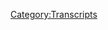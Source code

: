 {{Transcript
    | title         = [[349: April 15-16, 2013]]
    | caption       = [https://knowledgefight.libsyn.com/knowledge-fight-april-15-16-2013 Listen to this episode on Libsyn]
    | episodeNumber = [[349: April 15-16, 2013|349]]
    | length        = 03:21:27
}}

{{MessageBox
    | header     = Warning: Bot Generated Content
    | text       = This transcript was automatically generated by transcription software and likely contains many mistakes and misattributions. Please check the audio for definitive quotes, attribution, and context.
    | image      = N3yvass4myg91.webp
    | imagewidth = 50px
    | id         = warning
}}

{{TranscriptBlock
    | name      = Unknown Speaker
    | timestamp = 00:00:00.000
    | text      = N-N-N-N-N-N-Knowledge Fight
}}

{{TranscriptBlock
    | name      = Unknown Speaker
    | timestamp = 00:00:13.000
    | text      = Dan and Jordan, I am sweating
}}

{{TranscriptBlock
    | name      = Unknown Speaker
    | timestamp = 00:00:18.000
    | text      = knowledgefight.com, it's time to pray
}}

{{TranscriptBlock
    | name      = Unknown Speaker
    | timestamp = 00:00:21.000
    | text      = I have great respect for knowledge fight
}}

{{TranscriptBlock
    | name      = Unknown Speaker
    | timestamp = 00:00:24.000
    | text      = I'm sick of them posing as if they're the good guys
}}

{{TranscriptBlock
    | name      = Unknown Speaker
    | timestamp = 00:00:27.000
    | text      = good guys saying we are the bad guys
}}

{{TranscriptBlock
    | name      = Unknown Speaker
    | timestamp = 00:00:30.000
    | text      = knowledgefight
}}

{{TranscriptBlock
    | name      = Unknown Speaker
    | timestamp = 00:00:31.000
    | text      = Dan and Jordan, knowledgefight
}}

{{TranscriptBlock
    | name      = Unknown Speaker
    | timestamp = 00:00:33.000
    | text      = Miller, Miller, Miller
}}

{{TranscriptBlock
    | name      = Unknown Speaker
    | timestamp = 00:00:35.000
    | text      = need, need money
}}

{{TranscriptBlock
    | name      = Unknown Speaker
    | timestamp = 00:00:37.000
    | text      = Miller, Miller, Miller
}}

{{TranscriptBlock
    | name      = Unknown Speaker
    | timestamp = 00:00:39.000
    | text      = Andy and Kansas, Andy and, Andy and
}}

{{TranscriptBlock
    | name      = Unknown Speaker
    | timestamp = 00:00:42.000
    | text      = stop it, Andy and, Andy and Kansas
}}

{{TranscriptBlock
    | name      = Unknown Speaker
    | timestamp = 00:00:45.000
    | text      = Andy, Andy, it's time to pray
}}

{{TranscriptBlock
    | name      = Unknown Speaker
    | timestamp = 00:00:47.000
    | text      = Andy and Kansas, you're on the air, thanks for holding us
}}

{{TranscriptBlock
    | name      = Unknown Speaker
    | timestamp = 00:00:50.000
    | text      = Hello Alex, I'm a victim caller, I'm a huge fan
}}

{{TranscriptBlock
    | name      = Unknown Speaker
    | timestamp = 00:00:52.000
    | text      = I love your work
}}

{{TranscriptBlock
    | name      = Unknown Speaker
    | timestamp = 00:00:53.000
    | text      = knowledgefight
}}

{{TranscriptBlock
    | name      = Unknown Speaker
    | timestamp = 00:00:54.000
    | text      = knowledgefight.com
}}

{{TranscriptBlock
    | name      = Unknown Speaker
    | timestamp = 00:00:57.000
    | text      = I love you
}}

{{TranscriptBlock
    | name      = Unknown Speaker
    | timestamp = 00:00:59.000
    | text      = Hey everybody, welcome back to Knowledge Fight, I'm Dan
}}

{{TranscriptBlock
    | name      = Unknown Speaker
    | timestamp = 00:01:01.000
    | text      = I'm Jordan
}}

{{TranscriptBlock
    | name      = Unknown Speaker
    | timestamp = 00:01:02.000
    | text      = We're a couple dudes, like to sit around, drink novelty beverages
}}

{{TranscriptBlock
    | name      = Unknown Speaker
    | timestamp = 00:01:04.000
    | text      = and talk just a little bit about Alex Jones
}}

{{TranscriptBlock
    | name      = Unknown Speaker
    | timestamp = 00:01:06.000
    | text      = Indeed we are Dan
}}

{{TranscriptBlock
    | name      = Unknown Speaker
    | timestamp = 00:01:08.000
    | text      = What up? Dan
}}

{{TranscriptBlock
    | name      = Unknown Speaker
    | timestamp = 00:01:09.000
    | text      = What up playboy?
}}

{{TranscriptBlock
    | name      = Unknown Speaker
    | timestamp = 00:01:10.000
    | text      = Are you panicking?
}}

{{TranscriptBlock
    | name      = Unknown Speaker
    | timestamp = 00:01:11.000
    | text      = Why?
}}

{{TranscriptBlock
    | name      = Unknown Speaker
    | timestamp = 00:01:12.000
    | text      = Are you panicking over vape fever?
}}

{{TranscriptBlock
    | name      = Unknown Speaker
    | timestamp = 00:01:14.000
    | text      = Oh yeah, I mean I guess these, this whole thing is going on
}}

{{TranscriptBlock
    | name      = Unknown Speaker
    | timestamp = 00:01:17.000
    | text      = I am so sick of this bullshit
}}

{{TranscriptBlock
    | name      = Unknown Speaker
    | timestamp = 00:01:19.000
    | text      = Is that your question?
}}

{{TranscriptBlock
    | name      = Unknown Speaker
    | timestamp = 00:01:20.000
    | text      = I know right?
}}

{{TranscriptBlock
    | name      = Unknown Speaker
    | timestamp = 00:01:21.000
    | text      = Is that your question?
}}

{{TranscriptBlock
    | name      = Unknown Speaker
    | timestamp = 00:01:22.000
    | text      = Absolutely, I want to hear your thoughts on this
}}

{{TranscriptBlock
    | name      = Unknown Speaker
    | timestamp = 00:01:24.000
    | text      = Well I was thinking about this and it happened
}}

{{TranscriptBlock
    | name      = Unknown Speaker
    | timestamp = 00:01:26.000
    | text      = I'm old enough now, I'm 35
}}

{{TranscriptBlock
    | name      = Unknown Speaker
    | timestamp = 00:01:28.000
    | text      = I'm old enough and have
}}

{{TranscriptBlock
    | name      = Unknown Speaker
    | timestamp = 00:01:30.000
    | text      = a career as someone who has smoked things
}}

{{TranscriptBlock
    | name      = Unknown Speaker
    | timestamp = 00:01:32.000
    | text      = for long enough
}}

{{TranscriptBlock
    | name      = Unknown Speaker
    | timestamp = 00:01:34.000
    | text      = to realize that it kind of happens
}}

{{TranscriptBlock
    | name      = Unknown Speaker
    | timestamp = 00:01:36.000
    | text      = every generation
}}

{{TranscriptBlock
    | name      = Unknown Speaker
    | timestamp = 00:01:37.000
    | text      = There's kind of a little bit of a panic
}}

{{TranscriptBlock
    | name      = Unknown Speaker
    | timestamp = 00:01:39.000
    | text      = of some kind that we're marketing things to children
}}

{{TranscriptBlock
    | name      = Unknown Speaker
    | timestamp = 00:01:41.000
    | text      = and then you restrict
}}

{{TranscriptBlock
    | name      = Unknown Speaker
    | timestamp = 00:01:43.000
    | text      = everybody's access to fun stuff
}}

{{TranscriptBlock
    | name      = Unknown Speaker
    | timestamp = 00:01:45.000
    | text      = Like when I was, I would call it
}}

{{TranscriptBlock
    | name      = Unknown Speaker
    | timestamp = 00:01:47.000
    | text      = 19, 20ish or so
}}

{{TranscriptBlock
    | name      = Unknown Speaker
    | timestamp = 00:01:49.000
    | text      = I smoked cigarettes
}}

{{TranscriptBlock
    | name      = Unknown Speaker
    | timestamp = 00:01:51.000
    | text      = and Camel came out with a line
}}

{{TranscriptBlock
    | name      = Unknown Speaker
    | timestamp = 00:01:53.000
    | text      = of cigarettes that would come in a tin
}}

{{TranscriptBlock
    | name      = Unknown Speaker
    | timestamp = 00:01:55.000
    | text      = and they were like, there was a vanilla flavor
}}

{{TranscriptBlock
    | name      = Unknown Speaker
    | timestamp = 00:01:57.000
    | text      = Oh yeah, I remember those
}}

{{TranscriptBlock
    | name      = Unknown Speaker
    | timestamp = 00:01:59.000
    | text      = There was an orange chocolate
}}

{{TranscriptBlock
    | name      = Unknown Speaker
    | timestamp = 00:02:01.000
    | text      = Like these were like really awesome
}}

{{TranscriptBlock
    | name      = Unknown Speaker
    | timestamp = 00:02:03.000
    | text      = cool flavors that they had
}}

{{TranscriptBlock
    | name      = Unknown Speaker
    | timestamp = 00:02:05.000
    | text      = I fucking love these things
}}

{{TranscriptBlock
    | name      = Unknown Speaker
    | timestamp = 00:02:07.000
    | text      = And there was a big stink about that
}}

{{TranscriptBlock
    | name      = Unknown Speaker
    | timestamp = 00:02:09.000
    | text      = and they ended up having to get them out of the stores
}}

{{TranscriptBlock
    | name      = Unknown Speaker
    | timestamp = 00:02:11.000
    | text      = because they were selling them to kids
}}

{{TranscriptBlock
    | name      = Unknown Speaker
    | timestamp = 00:02:13.000
    | text      = And I mean the same things have lingered for a long time
}}

{{TranscriptBlock
    | name      = Unknown Speaker
    | timestamp = 00:02:15.000
    | text      = Like you can't sell menthol cigarettes
}}

{{TranscriptBlock
    | name      = Unknown Speaker
    | timestamp = 00:02:17.000
    | text      = 100 feet from a school in Chicago
}}

{{TranscriptBlock
    | name      = Unknown Speaker
    | timestamp = 00:02:19.000
    | text      = or whatever, you have these weird rules
}}

{{TranscriptBlock
    | name      = Unknown Speaker
    | timestamp = 00:02:21.000
    | text      = about like, these appeal to children
}}

{{TranscriptBlock
    | name      = Unknown Speaker
    | timestamp = 00:02:23.000
    | text      = therefore, gone
}}

{{TranscriptBlock
    | name      = Unknown Speaker
    | timestamp = 00:02:25.000
    | text      = And now we're just going through with the next generation of technology
}}

{{TranscriptBlock
    | name      = Unknown Speaker
    | timestamp = 00:02:27.000
    | text      = with the vapes, I think it's fucking lame
}}

{{TranscriptBlock
    | name      = Unknown Speaker
    | timestamp = 00:02:29.000
    | text      = I understand that like, I don't know
}}

{{TranscriptBlock
    | name      = Unknown Speaker
    | timestamp = 00:02:31.000
    | text      = a cotton candy vape cartridge
}}

{{TranscriptBlock
    | name      = Unknown Speaker
    | timestamp = 00:02:33.000
    | text      = might appeal to a younger person
}}

{{TranscriptBlock
    | name      = Unknown Speaker
    | timestamp = 00:02:35.000
    | text      = but you know what? I'm 30 fucking 5
}}

{{TranscriptBlock
    | name      = Unknown Speaker
    | timestamp = 00:02:37.000
    | text      = and I want to buy one too
}}

{{TranscriptBlock
    | name      = Unknown Speaker
    | timestamp = 00:02:39.000
    | text      = I'm not proud of that
}}

{{TranscriptBlock
    | name      = Unknown Speaker
    | timestamp = 00:02:41.000
    | text      = but I do
}}

{{TranscriptBlock
    | name      = Unknown Speaker
    | timestamp = 00:02:43.000
    | text      = I bought the sour gummy worm flavor from the
}}

{{TranscriptBlock
    | name      = Unknown Speaker
    | timestamp = 00:02:45.000
    | text      = vape shop
}}

{{TranscriptBlock
    | name      = Unknown Speaker
    | timestamp = 00:02:47.000
    | text      = I have to try them, I love the novelty
}}

{{TranscriptBlock
    | name      = Unknown Speaker
    | timestamp = 00:02:49.000
    | text      = I like the weirdness of it
}}

{{TranscriptBlock
    | name      = Unknown Speaker
    | timestamp = 00:02:51.000
    | text      = and I don't appreciate this government overreach
}}

{{TranscriptBlock
    | name      = Unknown Speaker
    | timestamp = 00:02:53.000
    | text      = Oh man, it's so stupid
}}

{{TranscriptBlock
    | name      = Unknown Speaker
    | timestamp = 00:02:55.000
    | text      = It's so fantastic
}}

{{TranscriptBlock
    | name      = Unknown Speaker
    | timestamp = 00:02:57.000
    | text      = But I do also understand that there are
}}

{{TranscriptBlock
    | name      = Unknown Speaker
    | timestamp = 00:02:59.000
    | text      = problems that are possibly coming to light
}}

{{TranscriptBlock
    | name      = Unknown Speaker
    | timestamp = 00:03:01.000
    | text      = about vape use
}}

{{TranscriptBlock
    | name      = Unknown Speaker
    | timestamp = 00:03:03.000
    | text      = that we just didn't have enough time
}}

{{TranscriptBlock
    | name      = Unknown Speaker
    | timestamp = 00:03:05.000
    | text      = to really understand some of the
}}

{{TranscriptBlock
    | name      = Unknown Speaker
    | timestamp = 00:03:07.000
    | text      = dangers about them
}}

{{TranscriptBlock
    | name      = Unknown Speaker
    | timestamp = 00:03:09.000
    | text      = Right, right, right, for sure
}}

{{TranscriptBlock
    | name      = Unknown Speaker
    | timestamp = 00:03:11.000
    | text      = If things are motivated along those lines
}}

{{TranscriptBlock
    | name      = Unknown Speaker
    | timestamp = 00:03:13.000
    | text      = and there are restrictions that are made
}}

{{TranscriptBlock
    | name      = Unknown Speaker
    | timestamp = 00:03:15.000
    | text      = I kind of understand, but if it's just flavor based
}}

{{TranscriptBlock
    | name      = Unknown Speaker
    | timestamp = 00:03:17.000
    | text      = then fuck off
}}

{{TranscriptBlock
    | name      = Unknown Speaker
    | timestamp = 00:03:19.000
    | text      = So that's my speech on vapes
}}

{{TranscriptBlock
    | name      = Unknown Speaker
    | timestamp = 00:03:21.000
    | text      = I was wondering
}}

{{TranscriptBlock
    | name      = Unknown Speaker
    | timestamp = 00:03:23.000
    | text      = Yeah, I'm not thrilled with that
}}

{{TranscriptBlock
    | name      = Unknown Speaker
    | timestamp = 00:03:25.000
    | text      = I also just miss those camels that came in a tin
}}

{{TranscriptBlock
    | name      = Unknown Speaker
    | timestamp = 00:03:27.000
    | text      = I love those fucking vapes
}}

{{TranscriptBlock
    | name      = Unknown Speaker
    | timestamp = 00:03:29.000
    | text      = I just, everybody has pointed it out
}}

{{TranscriptBlock
    | name      = Unknown Speaker
    | timestamp = 00:03:31.000
    | text      = but it is never not hilarious to me
}}

{{TranscriptBlock
    | name      = Unknown Speaker
    | timestamp = 00:03:33.000
    | text      = that it's like, Walmart, we're never
}}

{{TranscriptBlock
    | name      = Unknown Speaker
    | timestamp = 00:03:35.000
    | text      = selling vapes again!
}}

{{TranscriptBlock
    | name      = Unknown Speaker
    | timestamp = 00:03:37.000
    | text      = I'll take two packs of camel, thank you very much
}}

{{TranscriptBlock
    | name      = Unknown Speaker
    | timestamp = 00:03:39.000
    | text      = Wonderful
}}

{{TranscriptBlock
    | name      = Unknown Speaker
    | timestamp = 00:03:41.000
    | text      = Yeah, it's a mess
}}

{{TranscriptBlock
    | name      = Unknown Speaker
    | timestamp = 00:03:43.000
    | text      = I have a lot of feelings about flavored tobacco
}}

{{TranscriptBlock
    | name      = Unknown Speaker
    | timestamp = 00:03:45.000
    | text      = products and I know a lot about
}}

{{TranscriptBlock
    | name      = Unknown Speaker
    | timestamp = 00:03:47.000
    | text      = Alex Jones
}}

{{TranscriptBlock
    | name      = Unknown Speaker
    | timestamp = 00:03:49.000
    | text      = I think I'm on both now
}}

{{TranscriptBlock
    | name      = Unknown Speaker
    | timestamp = 00:03:51.000
    | text      = So Jordan, today we are getting
}}

{{TranscriptBlock
    | name      = Unknown Speaker
    | timestamp = 00:03:53.000
    | text      = into the long awaited
}}

{{TranscriptBlock
    | name      = Unknown Speaker
    | timestamp = 00:03:55.000
    | text      = and highly anticipated and anxiety
}}

{{TranscriptBlock
    | name      = Unknown Speaker
    | timestamp = 00:03:57.000
    | text      = provoking episode
}}

{{TranscriptBlock
    | name      = Unknown Speaker
    | timestamp = 00:03:59.000
    | text      = of the Alex Jones show from April 15th
}}

{{TranscriptBlock
    | name      = Unknown Speaker
    | timestamp = 00:04:01.000
    | text      = and 16th
}}

{{TranscriptBlock
    | name      = Unknown Speaker
    | timestamp = 00:04:03.000
    | text      = We'll be going over today
}}

{{TranscriptBlock
    | name      = Unknown Speaker
    | timestamp = 00:04:05.000
    | text      = where the Boston Marathon bombing
}}

{{TranscriptBlock
    | name      = Unknown Speaker
    | timestamp = 00:04:07.000
    | text      = happens and we get to see
}}

{{TranscriptBlock
    | name      = Unknown Speaker
    | timestamp = 00:04:09.000
    | text      = how Alex responds to it in real time
}}

{{TranscriptBlock
    | name      = Unknown Speaker
    | timestamp = 00:04:11.000
    | text      = and I sincerely think
}}

{{TranscriptBlock
    | name      = Unknown Speaker
    | timestamp = 00:04:13.000
    | text      = that this is one of the grimmer
}}

{{TranscriptBlock
    | name      = Unknown Speaker
    | timestamp = 00:04:15.000
    | text      = looks at a man
}}

{{TranscriptBlock
    | name      = Unknown Speaker
    | timestamp = 00:04:17.000
    | text      = Great, alright, off to a
}}

{{TranscriptBlock
    | name      = Unknown Speaker
    | timestamp = 00:04:19.000
    | text      = good start
}}

{{TranscriptBlock
    | name      = Unknown Speaker
    | timestamp = 00:04:21.000
    | text      = He does not comport himself well
}}

{{TranscriptBlock
    | name      = Unknown Speaker
    | timestamp = 00:04:23.000
    | text      = Oh, that's a surprise!
}}

{{TranscriptBlock
    | name      = Unknown Speaker
    | timestamp = 00:04:25.000
    | text      = Along the way I have a lot of very fine points
}}

{{TranscriptBlock
    | name      = Unknown Speaker
    | timestamp = 00:04:27.000
    | text      = to make
}}

{{TranscriptBlock
    | name      = Unknown Speaker
    | timestamp = 00:04:29.000
    | text      = It's one of the things that I think is really the most difficult
}}

{{TranscriptBlock
    | name      = Unknown Speaker
    | timestamp = 00:04:31.000
    | text      = and most rewarding of doing this podcast
}}

{{TranscriptBlock
    | name      = Unknown Speaker
    | timestamp = 00:04:33.000
    | text      = and that is that whenever
}}

{{TranscriptBlock
    | name      = Unknown Speaker
    | timestamp = 00:04:35.000
    | text      = there's something like this
}}

{{TranscriptBlock
    | name      = Unknown Speaker
    | timestamp = 00:04:37.000
    | text      = the tragedy happens or news breaks
}}

{{TranscriptBlock
    | name      = Unknown Speaker
    | timestamp = 00:04:39.000
    | text      = you really get to see how Alex
}}

{{TranscriptBlock
    | name      = Unknown Speaker
    | timestamp = 00:04:41.000
    | text      = spins his wheels in real time
}}

{{TranscriptBlock
    | name      = Unknown Speaker
    | timestamp = 00:04:43.000
    | text      = and I think deconstructing
}}

{{TranscriptBlock
    | name      = Unknown Speaker
    | timestamp = 00:04:45.000
    | text      = how the ball
}}

{{TranscriptBlock
    | name      = Unknown Speaker
    | timestamp = 00:04:47.000
    | text      = moves forward, especially in the
}}

{{TranscriptBlock
    | name      = Unknown Speaker
    | timestamp = 00:04:49.000
    | text      = immediate point, I think is really
}}

{{TranscriptBlock
    | name      = Unknown Speaker
    | timestamp = 00:04:51.000
    | text      = revealing. And then also
}}

{{TranscriptBlock
    | name      = Unknown Speaker
    | timestamp = 00:04:53.000
    | text      = I lost respect for someone
}}

{{TranscriptBlock
    | name      = Unknown Speaker
    | timestamp = 00:04:55.000
    | text      = that I previously had respect for
}}

{{TranscriptBlock
    | name      = Unknown Speaker
    | timestamp = 00:04:57.000
    | text      = And it's not Dan Badandi
}}

{{TranscriptBlock
    | name      = Unknown Speaker
    | timestamp = 00:04:59.000
    | text      = It's not Dan Badandi? I assume
}}

{{TranscriptBlock
    | name      = Unknown Speaker
    | timestamp = 00:05:01.000
    | text      = it's not Leo
}}

{{TranscriptBlock
    | name      = Unknown Speaker
    | timestamp = 00:05:03.000
    | text      = There's nothing that could make me lose
}}

{{TranscriptBlock
    | name      = Unknown Speaker
    | timestamp = 00:05:05.000
    | text      = Leo Zagami does not show up over this stretch of time
}}

{{TranscriptBlock
    | name      = Unknown Speaker
    | timestamp = 00:05:07.000
    | text      = Now that would be funny
}}

{{TranscriptBlock
    | name      = Unknown Speaker
    | timestamp = 00:05:09.000
    | text      = That would be wild
}}

{{TranscriptBlock
    | name      = Unknown Speaker
    | timestamp = 00:05:11.000
    | text      = I did it!
}}

{{TranscriptBlock
    | name      = Unknown Speaker
    | timestamp = 00:05:13.000
    | text      = Especially because Alex doesn't know him at this point
}}

{{TranscriptBlock
    | name      = Unknown Speaker
    | timestamp = 00:05:15.000
    | text      = so that would be very strange
}}

{{TranscriptBlock
    | name      = Unknown Speaker
    | timestamp = 00:05:17.000
    | text      = He just walks into studio
}}

{{TranscriptBlock
    | name      = Unknown Speaker
    | timestamp = 00:05:19.000
    | text      = So we'll get into all that
}}

{{TranscriptBlock
    | name      = Unknown Speaker
    | timestamp = 00:05:21.000
    | text      = and I think there's a lot to learn
}}

{{TranscriptBlock
    | name      = Unknown Speaker
    | timestamp = 00:05:23.000
    | text      = a lot to discuss today, but before we get to that
}}

{{TranscriptBlock
    | name      = Unknown Speaker
    | timestamp = 00:05:25.000
    | text      = gotta take a moment to say thank you to some people who have signed up
}}

{{TranscriptBlock
    | name      = Unknown Speaker
    | timestamp = 00:05:27.000
    | text      = and made this anxiety-provoking episode possible
}}

{{TranscriptBlock
    | name      = Unknown Speaker
    | timestamp = 00:05:29.000
    | text      = Love it
}}

{{TranscriptBlock
    | name      = Unknown Speaker
    | timestamp = 00:05:31.000
    | text      = So first of all, thank you to Philip, you are now a policy wonk
}}

{{TranscriptBlock
    | name      = Unknown Speaker
    | timestamp = 00:05:33.000
    | text      = I'm a policy wonk
}}

{{TranscriptBlock
    | name      = Unknown Speaker
    | timestamp = 00:05:35.000
    | text      = Next, Caitlin, thank you so much, you are now a policy wonk
}}

{{TranscriptBlock
    | name      = Unknown Speaker
    | timestamp = 00:05:37.000
    | text      = I'm a policy wonk
}}

{{TranscriptBlock
    | name      = Unknown Speaker
    | timestamp = 00:05:39.000
    | text      = Thanks, Caitlin
}}

{{TranscriptBlock
    | name      = Unknown Speaker
    | timestamp = 00:05:41.000
    | text      = Next, Dustin, thank you so much, you are now a policy wonk
}}

{{TranscriptBlock
    | name      = Unknown Speaker
    | timestamp = 00:05:43.000
    | text      = I'm a policy wonk
}}

{{TranscriptBlock
    | name      = Unknown Speaker
    | timestamp = 00:05:45.000
    | text      = Thanks, Dustin
}}

{{TranscriptBlock
    | name      = Unknown Speaker
    | timestamp = 00:05:47.000
    | text      = I had a guy I worked at a movie theater with named Dustin
}}

{{TranscriptBlock
    | name      = Unknown Speaker
    | timestamp = 00:05:49.000
    | text      = and his last initial was G
}}

{{TranscriptBlock
    | name      = Unknown Speaker
    | timestamp = 00:05:51.000
    | text      = and it made him furious that his name was Dusting
}}

{{TranscriptBlock
    | name      = Unknown Speaker
    | timestamp = 00:05:53.000
    | text      = Oh no
}}

{{TranscriptBlock
    | name      = Unknown Speaker
    | timestamp = 00:05:55.000
    | text      = And I hope that this person is not living in the same
}}

{{TranscriptBlock
    | name      = Unknown Speaker
    | timestamp = 00:05:57.000
    | text      = gerund-related struggle
}}

{{TranscriptBlock
    | name      = Unknown Speaker
    | timestamp = 00:05:59.000
    | text      = Next, Claire, thank you so much, you are now a policy wonk
}}

{{TranscriptBlock
    | name      = Unknown Speaker
    | timestamp = 00:06:01.000
    | text      = I'm a policy wonk
}}

{{TranscriptBlock
    | name      = Unknown Speaker
    | timestamp = 00:06:03.000
    | text      = Next, Lenoir, I believe
}}

{{TranscriptBlock
    | name      = Unknown Speaker
    | timestamp = 00:06:05.000
    | text      = L-E-N-O-I-R
}}

{{TranscriptBlock
    | name      = Unknown Speaker
    | timestamp = 00:06:07.000
    | text      = Lenoir
}}

{{TranscriptBlock
    | name      = Unknown Speaker
    | timestamp = 00:06:09.000
    | text      = Ah, you are now a policy wonk
}}

{{TranscriptBlock
    | name      = Unknown Speaker
    | timestamp = 00:06:11.000
    | text      = I'm a policy wonk
}}

{{TranscriptBlock
    | name      = Unknown Speaker
    | timestamp = 00:06:13.000
    | text      = Cloth the raven
}}

{{TranscriptBlock
    | name      = Unknown Speaker
    | timestamp = 00:06:15.000
    | text      = Lenoir
}}

{{TranscriptBlock
    | name      = Unknown Speaker
    | timestamp = 00:06:17.000
    | text      = And then finally I'd like to say thank you to a couple of people who have
}}

{{TranscriptBlock
    | name      = Unknown Speaker
    | timestamp = 00:06:19.000
    | text      = donated on an elevated level, we appreciate that very much
}}

{{TranscriptBlock
    | name      = Unknown Speaker
    | timestamp = 00:06:21.000
    | text      = So Santi and Admiral
}}

{{TranscriptBlock
    | name      = Unknown Speaker
    | timestamp = 00:06:23.000
    | text      = Cavendish, thank you
}}

{{TranscriptBlock
    | name      = Unknown Speaker
    | timestamp = 00:06:25.000
    | text      = to you both, you are wonderful
}}

{{TranscriptBlock
    | name      = Unknown Speaker
    | timestamp = 00:06:27.000
    | text      = technocrats
}}

{{TranscriptBlock
    | name      = Unknown Speaker
    | timestamp = 00:06:29.000
    | text      = I'm a policy wonk
}}

{{TranscriptBlock
    | name      = Unknown Speaker
    | timestamp = 00:06:31.000
    | text      = Fantastic, have yourself a brew
}}

{{TranscriptBlock
    | name      = Unknown Speaker
    | timestamp = 00:06:33.000
    | text      = How's your 401k doing, bro?
}}

{{TranscriptBlock
    | name      = Unknown Speaker
    | timestamp = 00:06:35.000
    | text      = Alright, we gotta go full Tilt Boogie on this Watson, alright?
}}

{{TranscriptBlock
    | name      = Unknown Speaker
    | timestamp = 00:06:37.000
    | text      = Let's just get down to business
}}

{{TranscriptBlock
    | name      = Unknown Speaker
    | timestamp = 00:06:39.000
    | text      = We ain't making that money off that heroin
}}

{{TranscriptBlock
    | name      = Unknown Speaker
    | timestamp = 00:06:41.000
    | text      = Why you pimps so good?
}}

{{TranscriptBlock
    | name      = Unknown Speaker
    | timestamp = 00:06:43.000
    | text      = My neck is freakishly large
}}

{{TranscriptBlock
    | name      = Unknown Speaker
    | timestamp = 00:06:45.000
    | text      = I declare Infowar on you
}}

{{TranscriptBlock
    | name      = Unknown Speaker
    | timestamp = 00:06:47.000
    | text      = Thank you so much Santi
}}

{{TranscriptBlock
    | name      = Unknown Speaker
    | timestamp = 00:06:49.000
    | text      = and thank you so much Admiral Cavendish
}}

{{TranscriptBlock
    | name      = Unknown Speaker
    | timestamp = 00:06:51.000
    | text      = Yes, thank you very much
}}

{{TranscriptBlock
    | name      = Unknown Speaker
    | timestamp = 00:06:53.000
    | text      = If you're out there listening and you like the show
}}

{{TranscriptBlock
    | name      = Unknown Speaker
    | timestamp = 00:06:55.000
    | text      = and what we do
}}

{{TranscriptBlock
    | name      = Unknown Speaker
    | timestamp = 00:06:57.000
    | text      = and you'd like to support the efforts
}}

{{TranscriptBlock
    | name      = Unknown Speaker
    | timestamp = 00:06:59.000
    | text      = there, bye
}}

{{TranscriptBlock
    | name      = Unknown Speaker
    | timestamp = 00:07:01.000
    | text      = I'm not sure what it would be
}}

{{TranscriptBlock
    | name      = Unknown Speaker
    | timestamp = 00:07:03.000
    | text      = Yeah, that one's troublesome
}}

{{TranscriptBlock
    | name      = Unknown Speaker
    | timestamp = 00:07:05.000
    | text      = But whatever the case, if you'd like to support our show
}}

{{TranscriptBlock
    | name      = Unknown Speaker
    | timestamp = 00:07:07.000
    | text      = you can do that by going to our website, knowledgefight.com
}}

{{TranscriptBlock
    | name      = Unknown Speaker
    | timestamp = 00:07:09.000
    | text      = Click on the button that says support the show
}}

{{TranscriptBlock
    | name      = Unknown Speaker
    | timestamp = 00:07:11.000
    | text      = We would appreciate it Please do
}}

{{TranscriptBlock
    | name      = Unknown Speaker
    | timestamp = 00:07:13.000
    | text      = So I want to give a tiny little speech here
}}

{{TranscriptBlock
    | name      = Unknown Speaker
    | timestamp = 00:07:15.000
    | text      = just to kick things off
}}

{{TranscriptBlock
    | name      = Unknown Speaker
    | timestamp = 00:07:17.000
    | text      = So we're starting on April 15th
}}

{{TranscriptBlock
    | name      = Unknown Speaker
    | timestamp = 00:07:19.000
    | text      = and on April 15th 2013
}}

{{TranscriptBlock
    | name      = Unknown Speaker
    | timestamp = 00:07:21.000
    | text      = at 2.49 Eastern time
}}

{{TranscriptBlock
    | name      = Unknown Speaker
    | timestamp = 00:07:23.000
    | text      = a bomb detonated near the finish line
}}

{{TranscriptBlock
    | name      = Unknown Speaker
    | timestamp = 00:07:25.000
    | text      = of the Boston Marathon
}}

{{TranscriptBlock
    | name      = Unknown Speaker
    | timestamp = 00:07:27.000
    | text      = 15 seconds later a second bomb placed
}}

{{TranscriptBlock
    | name      = Unknown Speaker
    | timestamp = 00:07:29.000
    | text      = 210 yards away went off
}}

{{TranscriptBlock
    | name      = Unknown Speaker
    | timestamp = 00:07:31.000
    | text      = 3 people were killed but at least
}}

{{TranscriptBlock
    | name      = Unknown Speaker
    | timestamp = 00:07:33.000
    | text      = 264 were wounded
}}

{{TranscriptBlock
    | name      = Unknown Speaker
    | timestamp = 00:07:35.000
    | text      = 14 of whom required amputations
}}

{{TranscriptBlock
    | name      = Unknown Speaker
    | timestamp = 00:07:37.000
    | text      = The high number of injuries
}}

{{TranscriptBlock
    | name      = Unknown Speaker
    | timestamp = 00:07:39.000
    | text      = was the result of the homemade bombs
}}

{{TranscriptBlock
    | name      = Unknown Speaker
    | timestamp = 00:07:41.000
    | text      = being packed with nails and ball bearings
}}

{{TranscriptBlock
    | name      = Unknown Speaker
    | timestamp = 00:07:43.000
    | text      = meant to be shrapnel to hit as many people as possible
}}

{{TranscriptBlock
    | name      = Unknown Speaker
    | timestamp = 00:07:45.000
    | text      = The bombs themselves were very rudimentary
}}

{{TranscriptBlock
    | name      = Unknown Speaker
    | timestamp = 00:07:47.000
    | text      = which led authorities to believe
}}

{{TranscriptBlock
    | name      = Unknown Speaker
    | timestamp = 00:07:49.000
    | text      = that this could easily be the work of amateurs
}}

{{TranscriptBlock
    | name      = Unknown Speaker
    | timestamp = 00:07:51.000
    | text      = Their basic construction of the bombs
}}

{{TranscriptBlock
    | name      = Unknown Speaker
    | timestamp = 00:07:53.000
    | text      = was just a pressure cooker
}}

{{TranscriptBlock
    | name      = Unknown Speaker
    | timestamp = 00:07:55.000
    | text      = filled with gunpowder, a little wiring
}}

{{TranscriptBlock
    | name      = Unknown Speaker
    | timestamp = 00:07:57.000
    | text      = and the shrapnel
}}

{{TranscriptBlock
    | name      = Unknown Speaker
    | timestamp = 00:07:59.000
    | text      = The gunpowder came from fireworks that were purchased
}}

{{TranscriptBlock
    | name      = Unknown Speaker
    | timestamp = 00:08:01.000
    | text      = and emptied into the pressure cookers
}}

{{TranscriptBlock
    | name      = Unknown Speaker
    | timestamp = 00:08:03.000
    | text      = which is just chilling to think about
}}

{{TranscriptBlock
    | name      = Unknown Speaker
    | timestamp = 00:08:05.000
    | text      = A person with really terrible intentions
}}

{{TranscriptBlock
    | name      = Unknown Speaker
    | timestamp = 00:08:07.000
    | text      = could do so much damage with pretty easy to get
}}

{{TranscriptBlock
    | name      = Unknown Speaker
    | timestamp = 00:08:09.000
    | text      = materials if they're so motivated
}}

{{TranscriptBlock
    | name      = Unknown Speaker
    | timestamp = 00:08:11.000
    | text      = and drawn that direction
}}

{{TranscriptBlock
    | name      = Unknown Speaker
    | timestamp = 00:08:13.000
    | text      = When this all happened
}}

{{TranscriptBlock
    | name      = Unknown Speaker
    | timestamp = 00:08:15.000
    | text      = I was working a terrible temp job
}}

{{TranscriptBlock
    | name      = Unknown Speaker
    | timestamp = 00:08:17.000
    | text      = at an insurance company that I had no business
}}

{{TranscriptBlock
    | name      = Unknown Speaker
    | timestamp = 00:08:19.000
    | text      = being in the underwriting department for
}}

{{TranscriptBlock
    | name      = Unknown Speaker
    | timestamp = 00:08:21.000
    | text      = it was just a very weird circumstance
}}

{{TranscriptBlock
    | name      = Unknown Speaker
    | timestamp = 00:08:23.000
    | text      = They had very little work for me to do
}}

{{TranscriptBlock
    | name      = Unknown Speaker
    | timestamp = 00:08:25.000
    | text      = so a lot of my time was spent reading
}}

{{TranscriptBlock
    | name      = Unknown Speaker
    | timestamp = 00:08:27.000
    | text      = conspiracy message boards to pass the time
}}

{{TranscriptBlock
    | name      = Unknown Speaker
    | timestamp = 00:08:29.000
    | text      = I remember April 15, 2013
}}

{{TranscriptBlock
    | name      = Unknown Speaker
    | timestamp = 00:08:31.000
    | text      = very clearly, and I remember
}}

{{TranscriptBlock
    | name      = Unknown Speaker
    | timestamp = 00:08:33.000
    | text      = how everyone in the conspiracy world was
}}

{{TranscriptBlock
    | name      = Unknown Speaker
    | timestamp = 00:08:35.000
    | text      = following Alex Jones' lead
}}

{{TranscriptBlock
    | name      = Unknown Speaker
    | timestamp = 00:08:37.000
    | text      = So many of the narratives that I heard listening
}}

{{TranscriptBlock
    | name      = Unknown Speaker
    | timestamp = 00:08:39.000
    | text      = back to these episodes were taken
}}

{{TranscriptBlock
    | name      = Unknown Speaker
    | timestamp = 00:08:41.000
    | text      = as concrete fact on the sites
}}

{{TranscriptBlock
    | name      = Unknown Speaker
    | timestamp = 00:08:43.000
    | text      = that I was killing time reading
}}

{{TranscriptBlock
    | name      = Unknown Speaker
    | timestamp = 00:08:45.000
    | text      = and when posters on those sites would be
}}

{{TranscriptBlock
    | name      = Unknown Speaker
    | timestamp = 00:08:47.000
    | text      = pushed to provide a source, it was very
}}

{{TranscriptBlock
    | name      = Unknown Speaker
    | timestamp = 00:08:49.000
    | text      = regularly Infowars links
}}

{{TranscriptBlock
    | name      = Unknown Speaker
    | timestamp = 00:08:51.000
    | text      = I struggled with how to present
}}

{{TranscriptBlock
    | name      = Unknown Speaker
    | timestamp = 00:08:53.000
    | text      = this episode since everyone listening
}}

{{TranscriptBlock
    | name      = Unknown Speaker
    | timestamp = 00:08:55.000
    | text      = knows how this plays out, at least in the real
}}

{{TranscriptBlock
    | name      = Unknown Speaker
    | timestamp = 00:08:57.000
    | text      = world, or at least they know the basics
}}

{{TranscriptBlock
    | name      = Unknown Speaker
    | timestamp = 00:08:59.000
    | text      = of it. Our episode today is going
}}

{{TranscriptBlock
    | name      = Unknown Speaker
    | timestamp = 00:09:01.000
    | text      = to cover exclusively April 15
}}

{{TranscriptBlock
    | name      = Unknown Speaker
    | timestamp = 00:09:03.000
    | text      = and 16, and I kind of feel like
}}

{{TranscriptBlock
    | name      = Unknown Speaker
    | timestamp = 00:09:05.000
    | text      = if I lay out everything that happens
}}

{{TranscriptBlock
    | name      = Unknown Speaker
    | timestamp = 00:09:07.000
    | text      = with the aftermath
}}

{{TranscriptBlock
    | name      = Unknown Speaker
    | timestamp = 00:09:09.000
    | text      = of the bombing and how things
}}

{{TranscriptBlock
    | name      = Unknown Speaker
    | timestamp = 00:09:11.000
    | text      = progress, that'll leave us with very little
}}

{{TranscriptBlock
    | name      = Unknown Speaker
    | timestamp = 00:09:13.000
    | text      = to deconstruct and talk about when
}}

{{TranscriptBlock
    | name      = Unknown Speaker
    | timestamp = 00:09:15.000
    | text      = the later events come around when we cover
}}

{{TranscriptBlock
    | name      = Unknown Speaker
    | timestamp = 00:09:17.000
    | text      = future episodes. So I apologize
}}

{{TranscriptBlock
    | name      = Unknown Speaker
    | timestamp = 00:09:19.000
    | text      = if that's unsatisfying, but I assure you
}}

{{TranscriptBlock
    | name      = Unknown Speaker
    | timestamp = 00:09:21.000
    | text      = we'll cover all that stuff as it unfolds
}}

{{TranscriptBlock
    | name      = Unknown Speaker
    | timestamp = 00:09:23.000
    | text      = For now, by the time
}}

{{TranscriptBlock
    | name      = Unknown Speaker
    | timestamp = 00:09:25.000
    | text      = Alex goes off air on the
}}

{{TranscriptBlock
    | name      = Unknown Speaker
    | timestamp = 00:09:27.000
    | text      = episode on April 16, no one
}}

{{TranscriptBlock
    | name      = Unknown Speaker
    | timestamp = 00:09:29.000
    | text      = knows anything about who did the bombing
}}

{{TranscriptBlock
    | name      = Unknown Speaker
    | timestamp = 00:09:31.000
    | text      = No one knows what their motivations could have
}}

{{TranscriptBlock
    | name      = Unknown Speaker
    | timestamp = 00:09:33.000
    | text      = been, or if they were even working with a terrorist
}}

{{TranscriptBlock
    | name      = Unknown Speaker
    | timestamp = 00:09:35.000
    | text      = group. Here's all the information
}}

{{TranscriptBlock
    | name      = Unknown Speaker
    | timestamp = 00:09:37.000
    | text      = that had come out by the 16th
}}

{{TranscriptBlock
    | name      = Unknown Speaker
    | timestamp = 00:09:39.000
    | text      = Within minutes, it was clear that this was
}}

{{TranscriptBlock
    | name      = Unknown Speaker
    | timestamp = 00:09:41.000
    | text      = not an accident, since there were two explosions
}}

{{TranscriptBlock
    | name      = Unknown Speaker
    | timestamp = 00:09:43.000
    | text      = a ways apart from each other, and
}}

{{TranscriptBlock
    | name      = Unknown Speaker
    | timestamp = 00:09:45.000
    | text      = video footage showed explosions inconsistent
}}

{{TranscriptBlock
    | name      = Unknown Speaker
    | timestamp = 00:09:47.000
    | text      = with a gas main explosion or something
}}

{{TranscriptBlock
    | name      = Unknown Speaker
    | timestamp = 00:09:49.000
    | text      = along those lines. It was clear
}}

{{TranscriptBlock
    | name      = Unknown Speaker
    | timestamp = 00:09:51.000
    | text      = very quickly that this was an attack
}}

{{TranscriptBlock
    | name      = Unknown Speaker
    | timestamp = 00:09:53.000
    | text      = Initially, a whole lot of the media
}}

{{TranscriptBlock
    | name      = Unknown Speaker
    | timestamp = 00:09:55.000
    | text      = coverage was about people
}}

{{TranscriptBlock
    | name      = Unknown Speaker
    | timestamp = 00:09:57.000
    | text      = who saved each other's lives
}}

{{TranscriptBlock
    | name      = Unknown Speaker
    | timestamp = 00:09:59.000
    | text      = In the absence of any concrete things to report
}}

{{TranscriptBlock
    | name      = Unknown Speaker
    | timestamp = 00:10:01.000
    | text      = that seems like the next most important
}}

{{TranscriptBlock
    | name      = Unknown Speaker
    | timestamp = 00:10:03.000
    | text      = story to tell, reassuring people
}}

{{TranscriptBlock
    | name      = Unknown Speaker
    | timestamp = 00:10:05.000
    | text      = People were embodying that Mr. Rogers
}}

{{TranscriptBlock
    | name      = Unknown Speaker
    | timestamp = 00:10:07.000
    | text      = spirit of looking for the helpers
}}

{{TranscriptBlock
    | name      = Unknown Speaker
    | timestamp = 00:10:09.000
    | text      = Obama's press conference
}}

{{TranscriptBlock
    | name      = Unknown Speaker
    | timestamp = 00:10:11.000
    | text      = mirrored this, with him highlighting the bright
}}

{{TranscriptBlock
    | name      = Unknown Speaker
    | timestamp = 00:10:13.000
    | text      = parts of humanity that come out in a tragedy
}}

{{TranscriptBlock
    | name      = Unknown Speaker
    | timestamp = 00:10:15.000
    | text      = The people selflessly helping each other
}}

{{TranscriptBlock
    | name      = Unknown Speaker
    | timestamp = 00:10:17.000
    | text      = The runners continuing to run to the hospital
}}

{{TranscriptBlock
    | name      = Unknown Speaker
    | timestamp = 00:10:19.000
    | text      = to donate blood, inspiring
}}

{{TranscriptBlock
    | name      = Unknown Speaker
    | timestamp = 00:10:21.000
    | text      = and unifying images, basically
}}

{{TranscriptBlock
    | name      = Unknown Speaker
    | timestamp = 00:10:23.000
    | text      = Like, we gotta tell people something
}}

{{TranscriptBlock
    | name      = Unknown Speaker
    | timestamp = 00:10:25.000
    | text      = This is something that Alex
}}

{{TranscriptBlock
    | name      = Unknown Speaker
    | timestamp = 00:10:27.000
    | text      = really doesn't talk about at all
}}

{{TranscriptBlock
    | name      = Unknown Speaker
    | timestamp = 00:10:29.000
    | text      = over the course of these episodes, and sincerely
}}

{{TranscriptBlock
    | name      = Unknown Speaker
    | timestamp = 00:10:31.000
    | text      = the human aspect of this, both
}}

{{TranscriptBlock
    | name      = Unknown Speaker
    | timestamp = 00:10:33.000
    | text      = that's inspirational
}}

{{TranscriptBlock
    | name      = Unknown Speaker
    | timestamp = 00:10:35.000
    | text      = and the part that's tragic
}}

{{TranscriptBlock
    | name      = Unknown Speaker
    | timestamp = 00:10:37.000
    | text      = I don't really see Alex being
}}

{{TranscriptBlock
    | name      = Unknown Speaker
    | timestamp = 00:10:39.000
    | text      = all that interested in any of that stuff
}}

{{TranscriptBlock
    | name      = Unknown Speaker
    | timestamp = 00:10:41.000
    | text      = By the 16th, Obama
}}

{{TranscriptBlock
    | name      = Unknown Speaker
    | timestamp = 00:10:43.000
    | text      = had given his speech, and he'd called this
}}

{{TranscriptBlock
    | name      = Unknown Speaker
    | timestamp = 00:10:45.000
    | text      = an act of terror, but wasn't necessarily
}}

{{TranscriptBlock
    | name      = Unknown Speaker
    | timestamp = 00:10:47.000
    | text      = calling it strongly a terrorist
}}

{{TranscriptBlock
    | name      = Unknown Speaker
    | timestamp = 00:10:49.000
    | text      = attack
}}

{{TranscriptBlock
    | name      = Unknown Speaker
    | timestamp = 00:10:51.000
    | text      = That kind of caused a little bit of weird
}}

{{TranscriptBlock
    | name      = Unknown Speaker
    | timestamp = 00:10:53.000
    | text      = conversation surrounding
}}

{{TranscriptBlock
    | name      = Unknown Speaker
    | timestamp = 00:10:55.000
    | text      = Why aren't you calling this a terrorist attack?
}}

{{TranscriptBlock
    | name      = Unknown Speaker
    | timestamp = 00:10:57.000
    | text      = Which we'll touch on a little bit down the road
}}

{{TranscriptBlock
    | name      = Unknown Speaker
    | timestamp = 00:10:59.000
    | text      = on this episode
}}

{{TranscriptBlock
    | name      = Unknown Speaker
    | timestamp = 00:11:01.000
    | text      = The FBI was quoted by the BBC as calling it
}}

{{TranscriptBlock
    | name      = Unknown Speaker
    | timestamp = 00:11:03.000
    | text      = a potential terrorist investigation
}}

{{TranscriptBlock
    | name      = Unknown Speaker
    | timestamp = 00:11:05.000
    | text      = that they were engaged in
}}

{{TranscriptBlock
    | name      = Unknown Speaker
    | timestamp = 00:11:07.000
    | text      = Boston Police Commissioner Edward Davis held a press conference
}}

{{TranscriptBlock
    | name      = Unknown Speaker
    | timestamp = 00:11:09.000
    | text      = and announced they had no specific intelligence
}}

{{TranscriptBlock
    | name      = Unknown Speaker
    | timestamp = 00:11:11.000
    | text      = that something like this would happen
}}

{{TranscriptBlock
    | name      = Unknown Speaker
    | timestamp = 00:11:13.000
    | text      = in advance
}}

{{TranscriptBlock
    | name      = Unknown Speaker
    | timestamp = 00:11:15.000
    | text      = The country, but Boston in particular, was in a very
}}

{{TranscriptBlock
    | name      = Unknown Speaker
    | timestamp = 00:11:17.000
    | text      = fucked up place
}}

{{TranscriptBlock
    | name      = Unknown Speaker
    | timestamp = 00:11:19.000
    | text      = Something that had such positive connotations
}}

{{TranscriptBlock
    | name      = Unknown Speaker
    | timestamp = 00:11:21.000
    | text      = a marathon, had been turned into something
}}

{{TranscriptBlock
    | name      = Unknown Speaker
    | timestamp = 00:11:23.000
    | text      = terrifying
}}

{{TranscriptBlock
    | name      = Unknown Speaker
    | timestamp = 00:11:25.000
    | text      = Marathons were the sort of thing that you associate with being the culmination
}}

{{TranscriptBlock
    | name      = Unknown Speaker
    | timestamp = 00:11:27.000
    | text      = of hard work and dedication
}}

{{TranscriptBlock
    | name      = Unknown Speaker
    | timestamp = 00:11:29.000
    | text      = with family and friends cheering you on to make
}}

{{TranscriptBlock
    | name      = Unknown Speaker
    | timestamp = 00:11:31.000
    | text      = it those last steps to get across the finish line
}}

{{TranscriptBlock
    | name      = Unknown Speaker
    | timestamp = 00:11:33.000
    | text      = The bombers
}}

{{TranscriptBlock
    | name      = Unknown Speaker
    | timestamp = 00:11:35.000
    | text      = had taken those associations and replaced
}}

{{TranscriptBlock
    | name      = Unknown Speaker
    | timestamp = 00:11:37.000
    | text      = them with blood trails and missing limbs
}}

{{TranscriptBlock
    | name      = Unknown Speaker
    | timestamp = 00:11:39.000
    | text      = which is very hard to deal with
}}

{{TranscriptBlock
    | name      = Unknown Speaker
    | timestamp = 00:11:41.000
    | text      = as a country
}}

{{TranscriptBlock
    | name      = Unknown Speaker
    | timestamp = 00:11:43.000
    | text      = even if you're watching it on TV
}}

{{TranscriptBlock
    | name      = Unknown Speaker
    | timestamp = 00:11:45.000
    | text      = even if you're away from it
}}

{{TranscriptBlock
    | name      = Unknown Speaker
    | timestamp = 00:11:47.000
    | text      = particularly for the people immediately associated
}}

{{TranscriptBlock
    | name      = Unknown Speaker
    | timestamp = 00:11:49.000
    | text      = with what happened
}}

{{TranscriptBlock
    | name      = Unknown Speaker
    | timestamp = 00:11:51.000
    | text      = but everybody
}}

{{TranscriptBlock
    | name      = Unknown Speaker
    | timestamp = 00:11:53.000
    | text      = is reeling to an extent
}}

{{TranscriptBlock
    | name      = Unknown Speaker
    | timestamp = 00:11:55.000
    | text      = And on top of that, the culprits
}}

{{TranscriptBlock
    | name      = Unknown Speaker
    | timestamp = 00:11:57.000
    | text      = were still on the loose
}}

{{TranscriptBlock
    | name      = Unknown Speaker
    | timestamp = 00:11:59.000
    | text      = and there wasn't a lot of clues about who'd done this
}}

{{TranscriptBlock
    | name      = Unknown Speaker
    | timestamp = 00:12:01.000
    | text      = Boston was on high alert with heightened
}}

{{TranscriptBlock
    | name      = Unknown Speaker
    | timestamp = 00:12:03.000
    | text      = law enforcement levels on the streets
}}

{{TranscriptBlock
    | name      = Unknown Speaker
    | timestamp = 00:12:05.000
    | text      = No one knew if this person or persons
}}

{{TranscriptBlock
    | name      = Unknown Speaker
    | timestamp = 00:12:07.000
    | text      = would strike again
}}

{{TranscriptBlock
    | name      = Unknown Speaker
    | timestamp = 00:12:09.000
    | text      = No one knew what to expect
}}

{{TranscriptBlock
    | name      = Unknown Speaker
    | timestamp = 00:12:11.000
    | text      = No one knew anything except that a lot of people got hurt
}}

{{TranscriptBlock
    | name      = Unknown Speaker
    | timestamp = 00:12:13.000
    | text      = and that it was intentional
}}

{{TranscriptBlock
    | name      = Unknown Speaker
    | timestamp = 00:12:15.000
    | text      = This is an incredibly tense situation
}}

{{TranscriptBlock
    | name      = Unknown Speaker
    | timestamp = 00:12:17.000
    | text      = It's one of elevated anxiety
}}

{{TranscriptBlock
    | name      = Unknown Speaker
    | timestamp = 00:12:19.000
    | text      = and one where people crave any information
}}

{{TranscriptBlock
    | name      = Unknown Speaker
    | timestamp = 00:12:21.000
    | text      = to help them make sense of what happened
}}

{{TranscriptBlock
    | name      = Unknown Speaker
    | timestamp = 00:12:23.000
    | text      = It's the kind of situation where someone like Alex Jones
}}

{{TranscriptBlock
    | name      = Unknown Speaker
    | timestamp = 00:12:25.000
    | text      = is at his most dangerous
}}

{{TranscriptBlock
    | name      = Unknown Speaker
    | timestamp = 00:12:27.000
    | text      = Because no one knew
}}

{{TranscriptBlock
    | name      = Unknown Speaker
    | timestamp = 00:12:29.000
    | text      = what the story was of what had happened
}}

{{TranscriptBlock
    | name      = Unknown Speaker
    | timestamp = 00:12:31.000
    | text      = Alex was free to craft the story all his own
}}

{{TranscriptBlock
    | name      = Unknown Speaker
    | timestamp = 00:12:33.000
    | text      = and no one could really prove that he was wrong
}}

{{TranscriptBlock
    | name      = Unknown Speaker
    | timestamp = 00:12:35.000
    | text      = It was the very definition of that
}}

{{TranscriptBlock
    | name      = Unknown Speaker
    | timestamp = 00:12:37.000
    | text      = metaphor I always use about Alex
}}

{{TranscriptBlock
    | name      = Unknown Speaker
    | timestamp = 00:12:39.000
    | text      = needing to act fast
}}

{{TranscriptBlock
    | name      = Unknown Speaker
    | timestamp = 00:12:41.000
    | text      = He needs to act while the concrete is wet
}}

{{TranscriptBlock
    | name      = Unknown Speaker
    | timestamp = 00:12:43.000
    | text      = Until that concrete dries, he can easily
}}

{{TranscriptBlock
    | name      = Unknown Speaker
    | timestamp = 00:12:45.000
    | text      = put his initials in there forever
}}

{{TranscriptBlock
    | name      = Unknown Speaker
    | timestamp = 00:12:47.000
    | text      = but if he waits too long, he's going to need a jackhammer
}}

{{TranscriptBlock
    | name      = Unknown Speaker
    | timestamp = 00:12:49.000
    | text      = to make an impression
}}

{{TranscriptBlock
    | name      = Unknown Speaker
    | timestamp = 00:12:51.000
    | text      = I try to approach this show, our podcast
}}

{{TranscriptBlock
    | name      = Unknown Speaker
    | timestamp = 00:12:53.000
    | text      = from a position with a bit of
}}

{{TranscriptBlock
    | name      = Unknown Speaker
    | timestamp = 00:12:55.000
    | text      = objectivity and elevating myself
}}

{{TranscriptBlock
    | name      = Unknown Speaker
    | timestamp = 00:12:57.000
    | text      = above stuff and not let myself
}}

{{TranscriptBlock
    | name      = Unknown Speaker
    | timestamp = 00:12:59.000
    | text      = get too mad, but I can't sit here and pretend
}}

{{TranscriptBlock
    | name      = Unknown Speaker
    | timestamp = 00:13:01.000
    | text      = that what we're going to go over here today
}}

{{TranscriptBlock
    | name      = Unknown Speaker
    | timestamp = 00:13:03.000
    | text      = doesn't infuriate me
}}

{{TranscriptBlock
    | name      = Unknown Speaker
    | timestamp = 00:13:05.000
    | text      = For one, my family lived in Boston and Cambridge
}}

{{TranscriptBlock
    | name      = Unknown Speaker
    | timestamp = 00:13:07.000
    | text      = from just after I was born until I was
}}

{{TranscriptBlock
    | name      = Unknown Speaker
    | timestamp = 00:13:09.000
    | text      = six years old
}}

{{TranscriptBlock
    | name      = Unknown Speaker
    | timestamp = 00:13:11.000
    | text      = and while I don't remember much of that time too vividly
}}

{{TranscriptBlock
    | name      = Unknown Speaker
    | timestamp = 00:13:13.000
    | text      = nor can I really claim any kind of
}}

{{TranscriptBlock
    | name      = Unknown Speaker
    | timestamp = 00:13:15.000
    | text      = big association with the city
}}

{{TranscriptBlock
    | name      = Unknown Speaker
    | timestamp = 00:13:17.000
    | text      = it's still a part of my life
}}

{{TranscriptBlock
    | name      = Unknown Speaker
    | timestamp = 00:13:19.000
    | text      = I've always held a real fondness for Boston
}}

{{TranscriptBlock
    | name      = Unknown Speaker
    | timestamp = 00:13:21.000
    | text      = and I was a huge fan of the mighty mighty boss tones
}}

{{TranscriptBlock
    | name      = Unknown Speaker
    | timestamp = 00:13:23.000
    | text      = growing up, but ultimately that has little to do
}}

{{TranscriptBlock
    | name      = Unknown Speaker
    | timestamp = 00:13:25.000
    | text      = with my anger
}}

{{TranscriptBlock
    | name      = Unknown Speaker
    | timestamp = 00:13:27.000
    | text      = and I'm not trying to personalize this to myself
}}

{{TranscriptBlock
    | name      = Unknown Speaker
    | timestamp = 00:13:29.000
    | text      = What makes me angry
}}

{{TranscriptBlock
    | name      = Unknown Speaker
    | timestamp = 00:13:31.000
    | text      = is that if you pay attention to Alex
}}

{{TranscriptBlock
    | name      = Unknown Speaker
    | timestamp = 00:13:33.000
    | text      = during the immediate aftermath of this attack
}}

{{TranscriptBlock
    | name      = Unknown Speaker
    | timestamp = 00:13:35.000
    | text      = you can very clearly see that what he's doing
}}

{{TranscriptBlock
    | name      = Unknown Speaker
    | timestamp = 00:13:37.000
    | text      = is intentional
}}

{{TranscriptBlock
    | name      = Unknown Speaker
    | timestamp = 00:13:39.000
    | text      = We often discuss the stupid versus evil question
}}

{{TranscriptBlock
    | name      = Unknown Speaker
    | timestamp = 00:13:41.000
    | text      = and I find his behavior
}}

{{TranscriptBlock
    | name      = Unknown Speaker
    | timestamp = 00:13:43.000
    | text      = that we're going to look at squarely on the evil side
}}

{{TranscriptBlock
    | name      = Unknown Speaker
    | timestamp = 00:13:45.000
    | text      = I hope by the time we reach the end of this episode
}}

{{TranscriptBlock
    | name      = Unknown Speaker
    | timestamp = 00:13:47.000
    | text      = you'll see what I'm saying
}}

{{TranscriptBlock
    | name      = Unknown Speaker
    | timestamp = 00:13:49.000
    | text      = and realize that Alex is making calculated decisions
}}

{{TranscriptBlock
    | name      = Unknown Speaker
    | timestamp = 00:13:51.000
    | text      = in order to maximize his outcome
}}

{{TranscriptBlock
    | name      = Unknown Speaker
    | timestamp = 00:13:53.000
    | text      = This episode will take us straight through
}}

{{TranscriptBlock
    | name      = Unknown Speaker
    | timestamp = 00:13:55.000
    | text      = to the sixteenth
}}

{{TranscriptBlock
    | name      = Unknown Speaker
    | timestamp = 00:13:57.000
    | text      = and like I said, by that point the world really
}}

{{TranscriptBlock
    | name      = Unknown Speaker
    | timestamp = 00:13:59.000
    | text      = is that much
}}

{{TranscriptBlock
    | name      = Unknown Speaker
    | timestamp = 00:14:01.000
    | text      = We're a full two days away from the FBI releasing photos
}}

{{TranscriptBlock
    | name      = Unknown Speaker
    | timestamp = 00:14:03.000
    | text      = of the suspects and three days away from an arrest
}}

{{TranscriptBlock
    | name      = Unknown Speaker
    | timestamp = 00:14:05.000
    | text      = but those are all things we'll cover
}}

{{TranscriptBlock
    | name      = Unknown Speaker
    | timestamp = 00:14:07.000
    | text      = on a future episode
}}

{{TranscriptBlock
    | name      = Unknown Speaker
    | timestamp = 00:14:09.000
    | text      = At this point we know that the bombs were pressure cookers
}}

{{TranscriptBlock
    | name      = Unknown Speaker
    | timestamp = 00:14:11.000
    | text      = we know it was an attack, and that's about it
}}

{{TranscriptBlock
    | name      = Unknown Speaker
    | timestamp = 00:14:13.000
    | text      = At least, that's what we know by the sixteenth
}}

{{TranscriptBlock
    | name      = Unknown Speaker
    | timestamp = 00:14:15.000
    | text      = As Alex's show begins
}}

{{TranscriptBlock
    | name      = Unknown Speaker
    | timestamp = 00:14:17.000
    | text      = on the fifteenth
}}

{{TranscriptBlock
    | name      = Unknown Speaker
    | timestamp = 00:14:19.000
    | text      = the attack hasn't even happened yet
}}

{{TranscriptBlock
    | name      = Unknown Speaker
    | timestamp = 00:14:21.000
    | text      = He has no idea what's going to happen
}}

{{TranscriptBlock
    | name      = Unknown Speaker
    | timestamp = 00:14:23.000
    | text      = by the end of the time he's on air
}}

{{TranscriptBlock
    | name      = Unknown Speaker
    | timestamp = 00:14:25.000
    | text      = and thus we begin today's show
}}

{{TranscriptBlock
    | name      = Unknown Speaker
    | timestamp = 00:14:27.000
    | text      = very familiarly
}}

{{TranscriptBlock
    | name      = Unknown Speaker
    | timestamp = 00:14:29.000
    | text      = in the sense that the show
}}

{{TranscriptBlock
    | name      = Unknown Speaker
    | timestamp = 00:14:31.000
    | text      = is in a very serious holding pattern
}}

{{TranscriptBlock
    | name      = Unknown Speaker
    | timestamp = 00:14:33.000
    | text      = and we hear the familiar things that we've heard
}}

{{TranscriptBlock
    | name      = Unknown Speaker
    | timestamp = 00:14:35.000
    | text      = over the past couple weeks
}}

{{TranscriptBlock
    | name      = Unknown Speaker
    | timestamp = 00:14:37.000
    | text      = Right
}}

{{TranscriptBlock
    | name      = Unknown Speaker
    | timestamp = 00:14:39.000
    | text      = But knowing what we know
}}

{{TranscriptBlock
    | name      = Unknown Speaker
    | timestamp = 00:14:41.000
    | text      = and knowing how his show
}}

{{TranscriptBlock
    | name      = Unknown Speaker
    | timestamp = 00:14:43.000
    | text      = before it goes off air is going to have
}}

{{TranscriptBlock
    | name      = Unknown Speaker
    | timestamp = 00:14:45.000
    | text      = this giant curveball thrown
}}

{{TranscriptBlock
    | name      = Unknown Speaker
    | timestamp = 00:14:47.000
    | text      = it's very surreal
}}

{{TranscriptBlock
    | name      = Unknown Speaker
    | timestamp = 00:14:49.000
    | text      = to hear the completely normal
}}

{{TranscriptBlock
    | name      = Unknown Speaker
    | timestamp = 00:14:51.000
    | text      = thing at the beginning
}}

{{TranscriptBlock
    | name      = Unknown Speaker
    | timestamp = 00:14:53.000
    | text      = and so that's where we'll end up jumping in
}}

{{TranscriptBlock
    | name      = Unknown Speaker
    | timestamp = 00:14:55.000
    | text      = I feel like I should pull curtains
}}

{{TranscriptBlock
    | name      = Unknown Speaker
    | timestamp = 00:14:57.000
    | text      = open after that
}}

{{TranscriptBlock
    | name      = Unknown Speaker
    | timestamp = 00:14:59.000
    | text      = And we have set the stage and now
}}

{{TranscriptBlock
    | name      = Unknown Speaker
    | timestamp = 00:15:01.000
    | text      = our first act begins
}}

{{TranscriptBlock
    | name      = Unknown Speaker
    | timestamp = 00:15:03.000
    | text      = Yeah, I'm sorry if that's a bit much
}}

{{TranscriptBlock
    | name      = Unknown Speaker
    | timestamp = 00:15:05.000
    | text      = No, no, no
}}

{{TranscriptBlock
    | name      = Unknown Speaker
    | timestamp = 00:15:07.000
    | text      = I'm saying that it's
}}

{{TranscriptBlock
    | name      = Unknown Speaker
    | timestamp = 00:15:09.000
    | text      = theatrical
}}

{{TranscriptBlock
    | name      = Unknown Speaker
    | timestamp = 00:15:11.000
    | text      = I don't mean it to be, I just felt that there
}}

{{TranscriptBlock
    | name      = Unknown Speaker
    | timestamp = 00:15:13.000
    | text      = needed to be more of a thesis to this
}}

{{TranscriptBlock
    | name      = Unknown Speaker
    | timestamp = 00:15:15.000
    | text      = than normal
}}

{{TranscriptBlock
    | name      = Unknown Speaker
    | timestamp = 00:15:17.000
    | text      = The stakes are a little bit higher
}}

{{TranscriptBlock
    | name      = Unknown Speaker
    | timestamp = 00:15:19.000
    | text      = A little bit, and I came away from
}}

{{TranscriptBlock
    | name      = Unknown Speaker
    | timestamp = 00:15:21.000
    | text      = this, listening to these episodes
}}

{{TranscriptBlock
    | name      = Unknown Speaker
    | timestamp = 00:15:23.000
    | text      = with far more of a strong feeling
}}

{{TranscriptBlock
    | name      = Unknown Speaker
    | timestamp = 00:15:25.000
    | text      = of like, he's doing this on purpose
}}

{{TranscriptBlock
    | name      = Unknown Speaker
    | timestamp = 00:15:27.000
    | text      = I can see the craft here
}}

{{TranscriptBlock
    | name      = Unknown Speaker
    | timestamp = 00:15:29.000
    | text      = than in other times in the
}}

{{TranscriptBlock
    | name      = Unknown Speaker
    | timestamp = 00:15:31.000
    | text      = past. Granted on some smaller
}}

{{TranscriptBlock
    | name      = Unknown Speaker
    | timestamp = 00:15:33.000
    | text      = scale things it's obvious, you can see like
}}

{{TranscriptBlock
    | name      = Unknown Speaker
    | timestamp = 00:15:35.000
    | text      = he's doing that on purpose, ding ding ding
}}

{{TranscriptBlock
    | name      = Unknown Speaker
    | timestamp = 00:15:37.000
    | text      = Yeah, yeah, yeah
}}

{{TranscriptBlock
    | name      = Unknown Speaker
    | timestamp = 00:15:39.000
    | text      = But in this case it was just pretty overt
}}

{{TranscriptBlock
    | name      = Unknown Speaker
    | timestamp = 00:15:41.000
    | text      = and I found it to be repulsive
}}

{{TranscriptBlock
    | name      = Unknown Speaker
    | timestamp = 00:15:43.000
    | text      = An actual
}}

{{TranscriptBlock
    | name      = Unknown Speaker
    | timestamp = 00:15:45.000
    | text      = world-shaking crisis pried open
}}

{{TranscriptBlock
    | name      = Unknown Speaker
    | timestamp = 00:15:47.000
    | text      = his bullshit and now you see the craft
}}

{{TranscriptBlock
    | name      = Unknown Speaker
    | timestamp = 00:15:49.000
    | text      = you see the artifice behind it
}}

{{TranscriptBlock
    | name      = Unknown Speaker
    | timestamp = 00:15:51.000
    | text      = And the narcissistic
}}

{{TranscriptBlock
    | name      = Unknown Speaker
    | timestamp = 00:15:53.000
    | text      = malignant personality disorder
}}

{{TranscriptBlock
    | name      = Unknown Speaker
    | timestamp = 00:15:55.000
    | text      = And it would be very difficult
}}

{{TranscriptBlock
    | name      = Unknown Speaker
    | timestamp = 00:15:57.000
    | text      = to concretely see it
}}

{{TranscriptBlock
    | name      = Unknown Speaker
    | timestamp = 00:15:59.000
    | text      = as much in the moment
}}

{{TranscriptBlock
    | name      = Unknown Speaker
    | timestamp = 00:16:01.000
    | text      = Back then, if you're listening in 2013
}}

{{TranscriptBlock
    | name      = Unknown Speaker
    | timestamp = 00:16:03.000
    | text      = it's much more difficult to see
}}

{{TranscriptBlock
    | name      = Unknown Speaker
    | timestamp = 00:16:05.000
    | text      = the ways that manipulation
}}

{{TranscriptBlock
    | name      = Unknown Speaker
    | timestamp = 00:16:07.000
    | text      = is being done, but now six years later
}}

{{TranscriptBlock
    | name      = Unknown Speaker
    | timestamp = 00:16:09.000
    | text      = looking back, it's pretty
}}

{{TranscriptBlock
    | name      = Unknown Speaker
    | timestamp = 00:16:11.000
    | text      = fucking clear, to me at least
}}

{{TranscriptBlock
    | name      = Unknown Speaker
    | timestamp = 00:16:13.000
    | text      = and I hope I'll
}}

{{TranscriptBlock
    | name      = Unknown Speaker
    | timestamp = 00:16:15.000
    | text      = present these clips that we have
}}

{{TranscriptBlock
    | name      = Unknown Speaker
    | timestamp = 00:16:17.000
    | text      = and we'll walk through this and I hope
}}

{{TranscriptBlock
    | name      = Unknown Speaker
    | timestamp = 00:16:19.000
    | text      = the conclusion isn't that
}}

{{TranscriptBlock
    | name      = Unknown Speaker
    | timestamp = 00:16:21.000
    | text      = hey Dan, Dan's
}}

{{TranscriptBlock
    | name      = Unknown Speaker
    | timestamp = 00:16:23.000
    | text      = way off on this one
}}

{{TranscriptBlock
    | name      = Unknown Speaker
    | timestamp = 00:16:25.000
    | text      = Yeah, after three years of non-stop
}}

{{TranscriptBlock
    | name      = Unknown Speaker
    | timestamp = 00:16:27.000
    | text      = creating context for almost
}}

{{TranscriptBlock
    | name      = Unknown Speaker
    | timestamp = 00:16:29.000
    | text      = precisely this moment, I think Dan
}}

{{TranscriptBlock
    | name      = Unknown Speaker
    | timestamp = 00:16:31.000
    | text      = got it wrong!
}}

{{TranscriptBlock
    | name      = Unknown Speaker
    | timestamp = 00:16:33.000
    | text      = So we start on the
}}

{{TranscriptBlock
    | name      = Unknown Speaker
    | timestamp = 00:16:35.000
    | text      = 15th and Alex has
}}

{{TranscriptBlock
    | name      = Unknown Speaker
    | timestamp = 00:16:37.000
    | text      = a pretty standard narrative
}}

{{TranscriptBlock
    | name      = Unknown Speaker
    | timestamp = 00:16:39.000
    | text      = to begin the show.
}}

{{TranscriptBlock
    | name      = Unknown Speaker
    | timestamp = 00:17:05.000
    | text      = So he's leading the show with
}}

{{TranscriptBlock
    | name      = Unknown Speaker
    | timestamp = 00:17:07.000
    | text      = gold is down, but
}}

{{TranscriptBlock
    | name      = Unknown Speaker
    | timestamp = 00:17:09.000
    | text      = but it's not real
}}

{{TranscriptBlock
    | name      = Unknown Speaker
    | timestamp = 00:17:11.000
    | text      = really.
}}

{{TranscriptBlock
    | name      = Unknown Speaker
    | timestamp = 00:17:13.000
    | text      = What, 6.9%? Nah, that's
}}

{{TranscriptBlock
    | name      = Unknown Speaker
    | timestamp = 00:17:15.000
    | text      = nothing!
}}

{{TranscriptBlock
    | name      = Unknown Speaker
    | timestamp = 00:17:17.000
    | text      = Yeah, yeah, yeah
}}

{{TranscriptBlock
    | name      = Unknown Speaker
    | timestamp = 00:17:19.000
    | text      = So he's rationalizing and minimizing
}}

{{TranscriptBlock
    | name      = Unknown Speaker
    | timestamp = 00:17:21.000
    | text      = this drop in the gold price
}}

{{TranscriptBlock
    | name      = Unknown Speaker
    | timestamp = 00:17:23.000
    | text      = and of course, it should be
}}

{{TranscriptBlock
    | name      = Unknown Speaker
    | timestamp = 00:17:25.000
    | text      = pointed out, he's syndicated by the
}}

{{TranscriptBlock
    | name      = Unknown Speaker
    | timestamp = 00:17:27.000
    | text      = same guy who owns Midas Resources
}}

{{TranscriptBlock
    | name      = Unknown Speaker
    | timestamp = 00:17:29.000
    | text      = a gold sales company
}}

{{TranscriptBlock
    | name      = Unknown Speaker
    | timestamp = 00:17:31.000
    | text      = so any time he has a narrative that surrounds
}}

{{TranscriptBlock
    | name      = Unknown Speaker
    | timestamp = 00:17:33.000
    | text      = gold, it's like, well, I don't know
}}

{{TranscriptBlock
    | name      = Unknown Speaker
    | timestamp = 00:17:35.000
    | text      = about you, man, I don't know if I'm gonna listen to you
}}

{{TranscriptBlock
    | name      = Unknown Speaker
    | timestamp = 00:17:37.000
    | text      = I, I, I
}}

{{TranscriptBlock
    | name      = Unknown Speaker
    | timestamp = 00:17:39.000
    | text      = well, the first thing that I hear is like him being
}}

{{TranscriptBlock
    | name      = Unknown Speaker
    | timestamp = 00:17:41.000
    | text      = like, hey, no, no, don't worry
}}

{{TranscriptBlock
    | name      = Unknown Speaker
    | timestamp = 00:17:43.000
    | text      = about it, it's not a collapse
}}

{{TranscriptBlock
    | name      = Unknown Speaker
    | timestamp = 00:17:45.000
    | text      = because I think the next sentence is gonna be
}}

{{TranscriptBlock
    | name      = Unknown Speaker
    | timestamp = 00:17:47.000
    | text      = now's a great time to buy, actually
}}

{{TranscriptBlock
    | name      = Unknown Speaker
    | timestamp = 00:17:49.000
    | text      = it's 6.9% down! He does
}}

{{TranscriptBlock
    | name      = Unknown Speaker
    | timestamp = 00:17:51.000
    | text      = actually think that, and he thinks that there's a
}}

{{TranscriptBlock
    | name      = Unknown Speaker
    | timestamp = 00:17:53.000
    | text      = conspiracy behind it that
}}

{{TranscriptBlock
    | name      = Unknown Speaker
    | timestamp = 00:17:55.000
    | text      = the globalists have exactly the same idea
}}

{{TranscriptBlock
    | name      = Unknown Speaker
    | timestamp = 00:17:57.000
    | text      = that you do.
}}

{{TranscriptBlock
    | name      = Unknown Speaker
    | timestamp = 00:17:59.000
    | text      = There's the headline, panic is everywhere
}}

{{TranscriptBlock
    | name      = Unknown Speaker
    | timestamp = 00:18:01.000
    | text      = worst two day loss since 1983
}}

{{TranscriptBlock
    | name      = Unknown Speaker
    | timestamp = 00:18:03.000
    | text      = so that's how the media's
}}

{{TranscriptBlock
    | name      = Unknown Speaker
    | timestamp = 00:18:05.000
    | text      = pushing it, ABC News, gold
}}

{{TranscriptBlock
    | name      = Unknown Speaker
    | timestamp = 00:18:07.000
    | text      = investors exit amid price
}}

{{TranscriptBlock
    | name      = Unknown Speaker
    | timestamp = 00:18:09.000
    | text      = collapse
}}

{{TranscriptBlock
    | name      = Unknown Speaker
    | timestamp = 00:18:11.000
    | text      = meanwhile, you'll see Soros
}}

{{TranscriptBlock
    | name      = Unknown Speaker
    | timestamp = 00:18:13.000
    | text      = bad mouth gold, you'll see other globalists
}}

{{TranscriptBlock
    | name      = Unknown Speaker
    | timestamp = 00:18:15.000
    | text      = do it, they just want to be able to drive it
}}

{{TranscriptBlock
    | name      = Unknown Speaker
    | timestamp = 00:18:17.000
    | text      = down to buy it. See?
}}

{{TranscriptBlock
    | name      = Unknown Speaker
    | timestamp = 00:18:19.000
    | text      = There it is, there it is.
}}

{{TranscriptBlock
    | name      = Unknown Speaker
    | timestamp = 00:18:21.000
    | text      = So, in April 2013, gold prices
}}

{{TranscriptBlock
    | name      = Unknown Speaker
    | timestamp = 00:18:23.000
    | text      = plummeted. Today
}}

{{TranscriptBlock
    | name      = Unknown Speaker
    | timestamp = 00:18:25.000
    | text      = Alex is talking about this 6% drop
}}

{{TranscriptBlock
    | name      = Unknown Speaker
    | timestamp = 00:18:27.000
    | text      = but it would continue from here, ending April with
}}

{{TranscriptBlock
    | name      = Unknown Speaker
    | timestamp = 00:18:29.000
    | text      = a 13% drop. This
}}

{{TranscriptBlock
    | name      = Unknown Speaker
    | timestamp = 00:18:31.000
    | text      = absolutely feeds into Alex's paranoia
}}

{{TranscriptBlock
    | name      = Unknown Speaker
    | timestamp = 00:18:33.000
    | text      = that we've been seeing, since he's
}}

{{TranscriptBlock
    | name      = Unknown Speaker
    | timestamp = 00:18:35.000
    | text      = a propagandist who's syndicated by a company
}}

{{TranscriptBlock
    | name      = Unknown Speaker
    | timestamp = 00:18:37.000
    | text      = that's also a gold dealer, but
}}

{{TranscriptBlock
    | name      = Unknown Speaker
    | timestamp = 00:18:39.000
    | text      = everything he's suggesting about this drop in
}}

{{TranscriptBlock
    | name      = Unknown Speaker
    | timestamp = 00:18:41.000
    | text      = price is not true.
}}

{{TranscriptBlock
    | name      = Unknown Speaker
    | timestamp = 00:18:43.000
    | text      = It's one of those universal features of Alex's
}}

{{TranscriptBlock
    | name      = Unknown Speaker
    | timestamp = 00:18:45.000
    | text      = worldview that this taps
}}

{{TranscriptBlock
    | name      = Unknown Speaker
    | timestamp = 00:18:47.000
    | text      = into, and that is selective
}}

{{TranscriptBlock
    | name      = Unknown Speaker
    | timestamp = 00:18:49.000
    | text      = omnipotence. The globalists
}}

{{TranscriptBlock
    | name      = Unknown Speaker
    | timestamp = 00:18:51.000
    | text      = are so overpowered that they have complete control
}}

{{TranscriptBlock
    | name      = Unknown Speaker
    | timestamp = 00:18:53.000
    | text      = over all commodity prices
}}

{{TranscriptBlock
    | name      = Unknown Speaker
    | timestamp = 00:18:55.000
    | text      = and push them up or down to suit their whims.
}}

{{TranscriptBlock
    | name      = Unknown Speaker
    | timestamp = 00:18:57.000
    | text      = They're suppressing the price of gold
}}

{{TranscriptBlock
    | name      = Unknown Speaker
    | timestamp = 00:18:59.000
    | text      = according to Alex, which explains why the
}}

{{TranscriptBlock
    | name      = Unknown Speaker
    | timestamp = 00:19:01.000
    | text      = value isn't through the roof, but
}}

{{TranscriptBlock
    | name      = Unknown Speaker
    | timestamp = 00:19:03.000
    | text      = one day they're going to stop suppressing it so you
}}

{{TranscriptBlock
    | name      = Unknown Speaker
    | timestamp = 00:19:05.000
    | text      = better buy your gold from Midas Resources
}}

{{TranscriptBlock
    | name      = Unknown Speaker
    | timestamp = 00:19:07.000
    | text      = now before it's too late. Of course! That makes
}}

{{TranscriptBlock
    | name      = Unknown Speaker
    | timestamp = 00:19:09.000
    | text      = perfect sense. But they're not just suppressing
}}

{{TranscriptBlock
    | name      = Unknown Speaker
    | timestamp = 00:19:11.000
    | text      = the price. Sometimes they also crash
}}

{{TranscriptBlock
    | name      = Unknown Speaker
    | timestamp = 00:19:13.000
    | text      = the price, but that's just so it gets
}}

{{TranscriptBlock
    | name      = Unknown Speaker
    | timestamp = 00:19:15.000
    | text      = really cheap and they can buy it all up.
}}

{{TranscriptBlock
    | name      = Unknown Speaker
    | timestamp = 00:19:17.000
    | text      = Right, like the earlier one
}}

{{TranscriptBlock
    | name      = Unknown Speaker
    | timestamp = 00:19:19.000
    | text      = except for bigger. Right.
}}

{{TranscriptBlock
    | name      = Unknown Speaker
    | timestamp = 00:19:21.000
    | text      = But you can't do it all the time, though. But it also makes
}}

{{TranscriptBlock
    | name      = Unknown Speaker
    | timestamp = 00:19:23.000
    | text      = no fucking sense. No. They're the fucking
}}

{{TranscriptBlock
    | name      = Unknown Speaker
    | timestamp = 00:19:25.000
    | text      = globalists. Right. They're in bed with the Federal
}}

{{TranscriptBlock
    | name      = Unknown Speaker
    | timestamp = 00:19:27.000
    | text      = Reserve. Money is not an issue
}}

{{TranscriptBlock
    | name      = Unknown Speaker
    | timestamp = 00:19:29.000
    | text      = to them. It's a huge issue. If they wanted to buy
}}

{{TranscriptBlock
    | name      = Unknown Speaker
    | timestamp = 00:19:31.000
    | text      = up all the gold, they could just do it at whatever price point
}}

{{TranscriptBlock
    | name      = Unknown Speaker
    | timestamp = 00:19:33.000
    | text      = they wanted. They don't need to wait for a 6% drop
}}

{{TranscriptBlock
    | name      = Unknown Speaker
    | timestamp = 00:19:35.000
    | text      = in price like they're the evil version of a coupon
}}

{{TranscriptBlock
    | name      = Unknown Speaker
    | timestamp = 00:19:37.000
    | text      = cutter. What are you talking about? This is bullshit.
}}

{{TranscriptBlock
    | name      = Unknown Speaker
    | timestamp = 00:19:39.000
    | text      = What? You think you get rich
}}

{{TranscriptBlock
    | name      = Unknown Speaker
    | timestamp = 00:19:41.000
    | text      = by not taking a 6%
}}

{{TranscriptBlock
    | name      = Unknown Speaker
    | timestamp = 00:19:43.000
    | text      = cut? If you're the fucking globalist you do,
}}

{{TranscriptBlock
    | name      = Unknown Speaker
    | timestamp = 00:19:45.000
    | text      = they're evil.
}}

{{TranscriptBlock
    | name      = Unknown Speaker
    | timestamp = 00:19:47.000
    | text      = They're evil, but
}}

{{TranscriptBlock
    | name      = Unknown Speaker
    | timestamp = 00:19:49.000
    | text      = they're thrifty, Dan. I'm not
}}

{{TranscriptBlock
    | name      = Unknown Speaker
    | timestamp = 00:19:51.000
    | text      = sure they are.
}}

{{TranscriptBlock
    | name      = Unknown Speaker
    | timestamp = 00:19:53.000
    | text      = I don't know if fiscal prudence
}}

{{TranscriptBlock
    | name      = Unknown Speaker
    | timestamp = 00:19:55.000
    | text      = is a hallmark
}}

{{TranscriptBlock
    | name      = Unknown Speaker
    | timestamp = 00:19:57.000
    | text      = of Alex's characterization of his
}}

{{TranscriptBlock
    | name      = Unknown Speaker
    | timestamp = 00:19:59.000
    | text      = enemies. Dan, the old adage is you don't
}}

{{TranscriptBlock
    | name      = Unknown Speaker
    | timestamp = 00:20:01.000
    | text      = get rich by spending money, Dan.
}}

{{TranscriptBlock
    | name      = Unknown Speaker
    | timestamp = 00:20:03.000
    | text      = That's what they tell the poor people. You get rich by
}}

{{TranscriptBlock
    | name      = Unknown Speaker
    | timestamp = 00:20:05.000
    | text      = hoarding it. I don't know.
}}

{{TranscriptBlock
    | name      = Unknown Speaker
    | timestamp = 00:20:07.000
    | text      = I just think it's absurd to think like, oh,
}}

{{TranscriptBlock
    | name      = Unknown Speaker
    | timestamp = 00:20:09.000
    | text      = yeah, the globalists, they would buy
}}

{{TranscriptBlock
    | name      = Unknown Speaker
    | timestamp = 00:20:11.000
    | text      = up all the gold, but they need it
}}

{{TranscriptBlock
    | name      = Unknown Speaker
    | timestamp = 00:20:13.000
    | text      = just a little bit lower in price. Right.
}}

{{TranscriptBlock
    | name      = Unknown Speaker
    | timestamp = 00:20:15.000
    | text      = It's ridiculous. The globalists can do whatever
}}

{{TranscriptBlock
    | name      = Unknown Speaker
    | timestamp = 00:20:17.000
    | text      = they want at any time
}}

{{TranscriptBlock
    | name      = Unknown Speaker
    | timestamp = 00:20:19.000
    | text      = whenever they want it,
}}

{{TranscriptBlock
    | name      = Unknown Speaker
    | timestamp = 00:20:21.000
    | text      = but they're
}}

{{TranscriptBlock
    | name      = Unknown Speaker
    | timestamp = 00:20:23.000
    | text      = mostly worried about kind of
}}

{{TranscriptBlock
    | name      = Unknown Speaker
    | timestamp = 00:20:25.000
    | text      = inconveniencing a lot of people. And margins.
}}

{{TranscriptBlock
    | name      = Unknown Speaker
    | timestamp = 00:20:27.000
    | text      = Yeah, exactly.
}}

{{TranscriptBlock
    | name      = Unknown Speaker
    | timestamp = 00:20:29.000
    | text      = That's the selective omnipotence part.
}}

{{TranscriptBlock
    | name      = Unknown Speaker
    | timestamp = 00:20:31.000
    | text      = They can do anything,
}}

{{TranscriptBlock
    | name      = Unknown Speaker
    | timestamp = 00:20:33.000
    | text      = but they're encumbered by
}}

{{TranscriptBlock
    | name      = Unknown Speaker
    | timestamp = 00:20:35.000
    | text      = whatever restrictions I decide to put
}}

{{TranscriptBlock
    | name      = Unknown Speaker
    | timestamp = 00:20:37.000
    | text      = on them that make it convenient for my
}}

{{TranscriptBlock
    | name      = Unknown Speaker
    | timestamp = 00:20:39.000
    | text      = narratives. His big restriction
}}

{{TranscriptBlock
    | name      = Unknown Speaker
    | timestamp = 00:20:41.000
    | text      = I think that we'll always come back to is
}}

{{TranscriptBlock
    | name      = Unknown Speaker
    | timestamp = 00:20:43.000
    | text      = that they have to make you
}}

{{TranscriptBlock
    | name      = Unknown Speaker
    | timestamp = 00:20:45.000
    | text      = agree to it. That's
}}

{{TranscriptBlock
    | name      = Unknown Speaker
    | timestamp = 00:20:47.000
    | text      = their restriction. They can do whatever they want,
}}

{{TranscriptBlock
    | name      = Unknown Speaker
    | timestamp = 00:20:49.000
    | text      = but you have to say
}}

{{TranscriptBlock
    | name      = Unknown Speaker
    | timestamp = 00:20:51.000
    | text      = yes to them. You have to shake their hand.
}}

{{TranscriptBlock
    | name      = Unknown Speaker
    | timestamp = 00:20:53.000
    | text      = Like vampires. Bullshit.
}}

{{TranscriptBlock
    | name      = Unknown Speaker
    | timestamp = 00:20:55.000
    | text      = Like in Gravity Falls
}}

{{TranscriptBlock
    | name      = Unknown Speaker
    | timestamp = 00:20:57.000
    | text      = with the triangle man. Nonsense.
}}

{{TranscriptBlock
    | name      = Unknown Speaker
    | timestamp = 00:20:59.000
    | text      = So in reality, if you consult more
}}

{{TranscriptBlock
    | name      = Unknown Speaker
    | timestamp = 00:21:01.000
    | text      = grounded data-driven sources like the
}}

{{TranscriptBlock
    | name      = Unknown Speaker
    | timestamp = 00:21:03.000
    | text      = International Business Times or Forbes, the picture
}}

{{TranscriptBlock
    | name      = Unknown Speaker
    | timestamp = 00:21:05.000
    | text      = is really clear what's going on
}}

{{TranscriptBlock
    | name      = Unknown Speaker
    | timestamp = 00:21:07.000
    | text      = and postmortems that were done after the fact
}}

{{TranscriptBlock
    | name      = Unknown Speaker
    | timestamp = 00:21:09.000
    | text      = into 2014. The
}}

{{TranscriptBlock
    | name      = Unknown Speaker
    | timestamp = 00:21:11.000
    | text      = first variable is that gold mining companies
}}

{{TranscriptBlock
    | name      = Unknown Speaker
    | timestamp = 00:21:13.000
    | text      = were having a particularly bad year around
}}

{{TranscriptBlock
    | name      = Unknown Speaker
    | timestamp = 00:21:15.000
    | text      = this point, which is an indicator to investors
}}

{{TranscriptBlock
    | name      = Unknown Speaker
    | timestamp = 00:21:17.000
    | text      = to be worried. These companies
}}

{{TranscriptBlock
    | name      = Unknown Speaker
    | timestamp = 00:21:19.000
    | text      = took out expenditures and loans to establish
}}

{{TranscriptBlock
    | name      = Unknown Speaker
    | timestamp = 00:21:21.000
    | text      = new mines like NovaGold did
}}

{{TranscriptBlock
    | name      = Unknown Speaker
    | timestamp = 00:21:23.000
    | text      = in Alaska, and they were not coming
}}

{{TranscriptBlock
    | name      = Unknown Speaker
    | timestamp = 00:21:25.000
    | text      = through. The picture looked
}}

{{TranscriptBlock
    | name      = Unknown Speaker
    | timestamp = 00:21:27.000
    | text      = like a lot of these companies that provide
}}

{{TranscriptBlock
    | name      = Unknown Speaker
    | timestamp = 00:21:29.000
    | text      = a lot of the supply of gold were in trouble,
}}

{{TranscriptBlock
    | name      = Unknown Speaker
    | timestamp = 00:21:31.000
    | text      = and that's a bad sign downstream.
}}

{{TranscriptBlock
    | name      = Unknown Speaker
    | timestamp = 00:21:33.000
    | text      = The second factor was automated commodities
}}

{{TranscriptBlock
    | name      = Unknown Speaker
    | timestamp = 00:21:35.000
    | text      = trading. Tons of trading
}}

{{TranscriptBlock
    | name      = Unknown Speaker
    | timestamp = 00:21:37.000
    | text      = entities had set up algorithms,
}}

{{TranscriptBlock
    | name      = Unknown Speaker
    | timestamp = 00:21:39.000
    | text      = but they also set them up with very
}}

{{TranscriptBlock
    | name      = Unknown Speaker
    | timestamp = 00:21:41.000
    | text      = similar or the same buy and sell
}}

{{TranscriptBlock
    | name      = Unknown Speaker
    | timestamp = 00:21:43.000
    | text      = points. So when the market veered in
}}

{{TranscriptBlock
    | name      = Unknown Speaker
    | timestamp = 00:21:45.000
    | text      = one direction, you had a number of groups who were following
}}

{{TranscriptBlock
    | name      = Unknown Speaker
    | timestamp = 00:21:47.000
    | text      = the same pattern. This wouldn't
}}

{{TranscriptBlock
    | name      = Unknown Speaker
    | timestamp = 00:21:49.000
    | text      = have had too much of an effect on the larger
}}

{{TranscriptBlock
    | name      = Unknown Speaker
    | timestamp = 00:21:51.000
    | text      = price of gold if it were just one or two
}}

{{TranscriptBlock
    | name      = Unknown Speaker
    | timestamp = 00:21:53.000
    | text      = entities automatically buying and selling,
}}

{{TranscriptBlock
    | name      = Unknown Speaker
    | timestamp = 00:21:55.000
    | text      = but as commodities analyst
}}

{{TranscriptBlock
    | name      = Unknown Speaker
    | timestamp = 00:21:57.000
    | text      = Jeffrey Christian told the International
}}

{{TranscriptBlock
    | name      = Unknown Speaker
    | timestamp = 00:21:59.000
    | text      = Business Times, quote,
}}

{{TranscriptBlock
    | name      = Unknown Speaker
    | timestamp = 00:22:01.000
    | text      = it was more than 1,000 entities trading
}}

{{TranscriptBlock
    | name      = Unknown Speaker
    | timestamp = 00:22:03.000
    | text      = in a 10 minute period, which has a severe
}}

{{TranscriptBlock
    | name      = Unknown Speaker
    | timestamp = 00:22:05.000
    | text      = impact. You see this in
}}

{{TranscriptBlock
    | name      = Unknown Speaker
    | timestamp = 00:22:07.000
    | text      = a lot of commodities markets, and it's probably something
}}

{{TranscriptBlock
    | name      = Unknown Speaker
    | timestamp = 00:22:09.000
    | text      = that we should fucking regulate super heavily,
}}

{{TranscriptBlock
    | name      = Unknown Speaker
    | timestamp = 00:22:11.000
    | text      = and maybe isn't even a healthy thing to allow.
}}

{{TranscriptBlock
    | name      = Unknown Speaker
    | timestamp = 00:22:13.000
    | text      = No, it is absolutely not.
}}

{{TranscriptBlock
    | name      = Unknown Speaker
    | timestamp = 00:22:15.000
    | text      = I'm not certain I'm well versed enough
}}

{{TranscriptBlock
    | name      = Unknown Speaker
    | timestamp = 00:22:17.000
    | text      = in markets to know if it's a good idea for us to just
}}

{{TranscriptBlock
    | name      = Unknown Speaker
    | timestamp = 00:22:19.000
    | text      = say, like, let's outlaw automated trading.
}}

{{TranscriptBlock
    | name      = Unknown Speaker
    | timestamp = 00:22:21.000
    | text      = I'm not positive all the ramifications
}}

{{TranscriptBlock
    | name      = Unknown Speaker
    | timestamp = 00:22:23.000
    | text      = of that, but we should also be like,
}}

{{TranscriptBlock
    | name      = Unknown Speaker
    | timestamp = 00:22:25.000
    | text      = let's get this under control.
}}

{{TranscriptBlock
    | name      = Unknown Speaker
    | timestamp = 00:22:27.000
    | text      = Michael Lewis wrote a book
}}

{{TranscriptBlock
    | name      = Unknown Speaker
    | timestamp = 00:22:29.000
    | text      = about the
}}

{{TranscriptBlock
    | name      = Unknown Speaker
    | timestamp = 00:22:31.000
    | text      = automation
}}

{{TranscriptBlock
    | name      = Unknown Speaker
    | timestamp = 00:22:33.000
    | text      = and how the larger
}}

{{TranscriptBlock
    | name      = Unknown Speaker
    | timestamp = 00:22:35.000
    | text      = banks are trying to set up their servers
}}

{{TranscriptBlock
    | name      = Unknown Speaker
    | timestamp = 00:22:37.000
    | text      = as close as possible
}}

{{TranscriptBlock
    | name      = Unknown Speaker
    | timestamp = 00:22:39.000
    | text      = because even an inch of
}}

{{TranscriptBlock
    | name      = Unknown Speaker
    | timestamp = 00:22:41.000
    | text      = fucking fiber optic cable
}}

{{TranscriptBlock
    | name      = Unknown Speaker
    | timestamp = 00:22:43.000
    | text      = means one trillionth
}}

{{TranscriptBlock
    | name      = Unknown Speaker
    | timestamp = 00:22:45.000
    | text      = of a second faster, and since
}}

{{TranscriptBlock
    | name      = Unknown Speaker
    | timestamp = 00:22:47.000
    | text      = all of this stuff is automated, that
}}

{{TranscriptBlock
    | name      = Unknown Speaker
    | timestamp = 00:22:49.000
    | text      = means that you win one one trillionth
}}

{{TranscriptBlock
    | name      = Unknown Speaker
    | timestamp = 00:22:51.000
    | text      = of a cent more than your competitors.
}}

{{TranscriptBlock
    | name      = Unknown Speaker
    | timestamp = 00:22:53.000
    | text      = Yeah, and that adds up. Exactly, because
}}

{{TranscriptBlock
    | name      = Unknown Speaker
    | timestamp = 00:22:55.000
    | text      = you're making 10 billion
}}

{{TranscriptBlock
    | name      = Unknown Speaker
    | timestamp = 00:22:57.000
    | text      = trades a second, you know, whatever it is.
}}

{{TranscriptBlock
    | name      = Unknown Speaker
    | timestamp = 00:22:59.000
    | text      = And yeah, no, it should absolutely
}}

{{TranscriptBlock
    | name      = Unknown Speaker
    | timestamp = 00:23:01.000
    | text      = be against the law. 100%
}}

{{TranscriptBlock
    | name      = Unknown Speaker
    | timestamp = 00:23:03.000
    | text      = because we've seen it so many times that
}}

{{TranscriptBlock
    | name      = Unknown Speaker
    | timestamp = 00:23:05.000
    | text      = all of a sudden there's just this flash
}}

{{TranscriptBlock
    | name      = Unknown Speaker
    | timestamp = 00:23:07.000
    | text      = crisis that lasts
}}

{{TranscriptBlock
    | name      = Unknown Speaker
    | timestamp = 00:23:09.000
    | text      = 20 minutes and people lose. And a lot of it
}}

{{TranscriptBlock
    | name      = Unknown Speaker
    | timestamp = 00:23:11.000
    | text      = could be fairly just accidental
}}

{{TranscriptBlock
    | name      = Unknown Speaker
    | timestamp = 00:23:13.000
    | text      = and based on computer
}}

{{TranscriptBlock
    | name      = Unknown Speaker
    | timestamp = 00:23:15.000
    | text      = whatever. And some of that stuff involves
}}

{{TranscriptBlock
    | name      = Unknown Speaker
    | timestamp = 00:23:17.000
    | text      = the random Twitter content
}}

{{TranscriptBlock
    | name      = Unknown Speaker
    | timestamp = 00:23:19.000
    | text      = and the general mood of
}}

{{TranscriptBlock
    | name      = Unknown Speaker
    | timestamp = 00:23:21.000
    | text      = Twitter as a way of like, well, we buy
}}

{{TranscriptBlock
    | name      = Unknown Speaker
    | timestamp = 00:23:23.000
    | text      = or sell this nonsense. And you're like, dude, that's
}}

{{TranscriptBlock
    | name      = Unknown Speaker
    | timestamp = 00:23:25.000
    | text      = crazy. It's all very bizarre
}}

{{TranscriptBlock
    | name      = Unknown Speaker
    | timestamp = 00:23:27.000
    | text      = computer shit that ends up
}}

{{TranscriptBlock
    | name      = Unknown Speaker
    | timestamp = 00:23:29.000
    | text      = affecting real world stuff in a way that
}}

{{TranscriptBlock
    | name      = Unknown Speaker
    | timestamp = 00:23:31.000
    | text      = maybe we should get a rain on.
}}

{{TranscriptBlock
    | name      = Unknown Speaker
    | timestamp = 00:23:33.000
    | text      = Yeah, but not them.
}}

{{TranscriptBlock
    | name      = Unknown Speaker
    | timestamp = 00:23:35.000
    | text      = You're saying outlaw it. I'm saying
}}

{{TranscriptBlock
    | name      = Unknown Speaker
    | timestamp = 00:23:37.000
    | text      = maybe. Right. There's
}}

{{TranscriptBlock
    | name      = Unknown Speaker
    | timestamp = 00:23:39.000
    | text      = where we stand. Point is
}}

{{TranscriptBlock
    | name      = Unknown Speaker
    | timestamp = 00:23:41.000
    | text      = that Alex is lying about the gold situation
}}

{{TranscriptBlock
    | name      = Unknown Speaker
    | timestamp = 00:23:43.000
    | text      = in 2013. Now, honestly, I think it's
}}

{{TranscriptBlock
    | name      = Unknown Speaker
    | timestamp = 00:23:45.000
    | text      = a factor in this whole thing that I hadn't considered
}}

{{TranscriptBlock
    | name      = Unknown Speaker
    | timestamp = 00:23:47.000
    | text      = too much about this escalating rhetoric
}}

{{TranscriptBlock
    | name      = Unknown Speaker
    | timestamp = 00:23:49.000
    | text      = that he's been putting out. I mostly
}}

{{TranscriptBlock
    | name      = Unknown Speaker
    | timestamp = 00:23:51.000
    | text      = didn't consider it because he hasn't talked about
}}

{{TranscriptBlock
    | name      = Unknown Speaker
    | timestamp = 00:23:53.000
    | text      = it much until this episode.
}}

{{TranscriptBlock
    | name      = Unknown Speaker
    | timestamp = 00:23:55.000
    | text      = The price of gold dropping is a huge
}}

{{TranscriptBlock
    | name      = Unknown Speaker
    | timestamp = 00:23:57.000
    | text      = part of his financial collapse narratives.
}}

{{TranscriptBlock
    | name      = Unknown Speaker
    | timestamp = 00:23:59.000
    | text      = So it would make sense that he would latch
}}

{{TranscriptBlock
    | name      = Unknown Speaker
    | timestamp = 00:24:01.000
    | text      = onto it as a sign of the
}}

{{TranscriptBlock
    | name      = Unknown Speaker
    | timestamp = 00:24:03.000
    | text      = implosion that's coming ahead.
}}

{{TranscriptBlock
    | name      = Unknown Speaker
    | timestamp = 00:24:05.000
    | text      = And whether or not it's spoken, I feel like this
}}

{{TranscriptBlock
    | name      = Unknown Speaker
    | timestamp = 00:24:07.000
    | text      = has been in the background for
}}

{{TranscriptBlock
    | name      = Unknown Speaker
    | timestamp = 00:24:09.000
    | text      = at least these April episodes that we've been
}}

{{TranscriptBlock
    | name      = Unknown Speaker
    | timestamp = 00:24:11.000
    | text      = listening to just as a ghost.
}}

{{TranscriptBlock
    | name      = Unknown Speaker
    | timestamp = 00:24:13.000
    | text      = Just the drop of
}}

{{TranscriptBlock
    | name      = Unknown Speaker
    | timestamp = 00:24:15.000
    | text      = gold prices. But maybe he thought
}}

{{TranscriptBlock
    | name      = Unknown Speaker
    | timestamp = 00:24:17.000
    | text      = it'll course correct. Now it hasn't.
}}

{{TranscriptBlock
    | name      = Unknown Speaker
    | timestamp = 00:24:19.000
    | text      = So he's talking about it.
}}

{{TranscriptBlock
    | name      = Unknown Speaker
    | timestamp = 00:24:21.000
    | text      = I'll say that he
}}

{{TranscriptBlock
    | name      = Unknown Speaker
    | timestamp = 00:24:23.000
    | text      = kind of gets distracted by something a little
}}

{{TranscriptBlock
    | name      = Unknown Speaker
    | timestamp = 00:24:25.000
    | text      = later in this episode. It doesn't factor
}}

{{TranscriptBlock
    | name      = Unknown Speaker
    | timestamp = 00:24:27.000
    | text      = too much into the coverage of the bombing.
}}

{{TranscriptBlock
    | name      = Unknown Speaker
    | timestamp = 00:24:29.000
    | text      = But I wanted to bring this up here and make a point
}}

{{TranscriptBlock
    | name      = Unknown Speaker
    | timestamp = 00:24:31.000
    | text      = out of it because I have a strong suspicion
}}

{{TranscriptBlock
    | name      = Unknown Speaker
    | timestamp = 00:24:33.000
    | text      = it's going to get incorporated into his narratives
}}

{{TranscriptBlock
    | name      = Unknown Speaker
    | timestamp = 00:24:35.000
    | text      = moving forward. Because it does not stop.
}}

{{TranscriptBlock
    | name      = Unknown Speaker
    | timestamp = 00:24:37.000
    | text      = Gold has a bad year in 2013.
}}

{{TranscriptBlock
    | name      = Unknown Speaker
    | timestamp = 00:24:39.000
    | text      = But a particularly bad April.
}}

{{TranscriptBlock
    | name      = Unknown Speaker
    | timestamp = 00:24:41.000
    | text      = That's when things really start to dive.
}}

{{TranscriptBlock
    | name      = Unknown Speaker
    | timestamp = 00:24:43.000
    | text      = And it does make sense from
}}

{{TranscriptBlock
    | name      = Unknown Speaker
    | timestamp = 00:24:45.000
    | text      = all of his
}}

{{TranscriptBlock
    | name      = Unknown Speaker
    | timestamp = 00:24:47.000
    | text      = hustle narrative.
}}

{{TranscriptBlock
    | name      = Unknown Speaker
    | timestamp = 00:24:49.000
    | text      = Those motivations.
}}

{{TranscriptBlock
    | name      = Unknown Speaker
    | timestamp = 00:24:51.000
    | text      = It makes sense that that would be a factor
}}

{{TranscriptBlock
    | name      = Unknown Speaker
    | timestamp = 00:24:53.000
    | text      = in a precipitous drop downwards
}}

{{TranscriptBlock
    | name      = Unknown Speaker
    | timestamp = 00:24:55.000
    | text      = in his life.
}}

{{TranscriptBlock
    | name      = Unknown Speaker
    | timestamp = 00:24:57.000
    | text      = So Alex spins his wheels
}}

{{TranscriptBlock
    | name      = Unknown Speaker
    | timestamp = 00:24:59.000
    | text      = and he's yelling about this.
}}

{{TranscriptBlock
    | name      = Unknown Speaker
    | timestamp = 00:25:01.000
    | text      = There's the financial side of things.
}}

{{TranscriptBlock
    | name      = Unknown Speaker
    | timestamp = 00:25:03.000
    | text      = There's the
}}

{{TranscriptBlock
    | name      = Unknown Speaker
    | timestamp = 00:25:05.000
    | text      = all of the same like they're going to take your kids
}}

{{TranscriptBlock
    | name      = Unknown Speaker
    | timestamp = 00:25:07.000
    | text      = the globalists are trying to get the veterans
}}

{{TranscriptBlock
    | name      = Unknown Speaker
    | timestamp = 00:25:09.000
    | text      = all this. He's yelling and he
}}

{{TranscriptBlock
    | name      = Unknown Speaker
    | timestamp = 00:25:11.000
    | text      = reaches a despondent state.
}}

{{TranscriptBlock
    | name      = Unknown Speaker
    | timestamp = 00:25:13.000
    | text      = And he starts talking about how he doesn't know
}}

{{TranscriptBlock
    | name      = Unknown Speaker
    | timestamp = 00:25:15.000
    | text      = what to do. How's my
}}

{{TranscriptBlock
    | name      = Unknown Speaker
    | timestamp = 00:25:17.000
    | text      = daughter supposed to protect herself against
}}

{{TranscriptBlock
    | name      = Unknown Speaker
    | timestamp = 00:25:19.000
    | text      = the globalists? And I honestly
}}

{{TranscriptBlock
    | name      = Unknown Speaker
    | timestamp = 00:25:21.000
    | text      = think that this is one of the more
}}

{{TranscriptBlock
    | name      = Unknown Speaker
    | timestamp = 00:25:23.000
    | text      = irresponsible things for him to do.
}}

{{TranscriptBlock
    | name      = Unknown Speaker
    | timestamp = 00:25:25.000
    | text      = I don't just say I get chills
}}

{{TranscriptBlock
    | name      = Unknown Speaker
    | timestamp = 00:25:27.000
    | text      = folks. I can hardly do this radio show.
}}

{{TranscriptBlock
    | name      = Unknown Speaker
    | timestamp = 00:25:29.000
    | text      = Because
}}

{{TranscriptBlock
    | name      = Unknown Speaker
    | timestamp = 00:25:31.000
    | text      = even doing this radio show is just
}}

{{TranscriptBlock
    | name      = Unknown Speaker
    | timestamp = 00:25:33.000
    | text      = like everything's business as usual.
}}

{{TranscriptBlock
    | name      = Unknown Speaker
    | timestamp = 00:25:35.000
    | text      = It's not business as usual.
}}

{{TranscriptBlock
    | name      = Unknown Speaker
    | timestamp = 00:25:41.000
    | text      = I just am so worried
}}

{{TranscriptBlock
    | name      = Unknown Speaker
    | timestamp = 00:25:43.000
    | text      = about my children. I watched my
}}

{{TranscriptBlock
    | name      = Unknown Speaker
    | timestamp = 00:25:45.000
    | text      = five year old daughter go off to dance class this
}}

{{TranscriptBlock
    | name      = Unknown Speaker
    | timestamp = 00:25:47.000
    | text      = morning with my mother.
}}

{{TranscriptBlock
    | name      = Unknown Speaker
    | timestamp = 00:25:49.000
    | text      = Who took her. And they're just my mother's
}}

{{TranscriptBlock
    | name      = Unknown Speaker
    | timestamp = 00:25:51.000
    | text      = innocent. Even though she's a very smart person
}}

{{TranscriptBlock
    | name      = Unknown Speaker
    | timestamp = 00:25:53.000
    | text      = who knows history. Is a history obsessed
}}

{{TranscriptBlock
    | name      = Unknown Speaker
    | timestamp = 00:25:55.000
    | text      = buff.
}}

{{TranscriptBlock
    | name      = Unknown Speaker
    | timestamp = 00:25:57.000
    | text      = Still she's
}}

{{TranscriptBlock
    | name      = Unknown Speaker
    | timestamp = 00:25:59.000
    | text      = what is my mother supposed to do to fight the new world
}}

{{TranscriptBlock
    | name      = Unknown Speaker
    | timestamp = 00:26:01.000
    | text      = order? What's my five year old daughter
}}

{{TranscriptBlock
    | name      = Unknown Speaker
    | timestamp = 00:26:03.000
    | text      = supposed to do? I'm the man
}}

{{TranscriptBlock
    | name      = Unknown Speaker
    | timestamp = 00:26:05.000
    | text      = I'm supposed to do something
}}

{{TranscriptBlock
    | name      = Unknown Speaker
    | timestamp = 00:26:07.000
    | text      = about this and I don't know
}}

{{TranscriptBlock
    | name      = Unknown Speaker
    | timestamp = 00:26:09.000
    | text      = what to do. Because
}}

{{TranscriptBlock
    | name      = Unknown Speaker
    | timestamp = 00:26:11.000
    | text      = you got crazy criminals
}}

{{TranscriptBlock
    | name      = Unknown Speaker
    | timestamp = 00:26:13.000
    | text      = running wild. You can go out in Austin
}}

{{TranscriptBlock
    | name      = Unknown Speaker
    | timestamp = 00:26:15.000
    | text      = Texas or San Diego California
}}

{{TranscriptBlock
    | name      = Unknown Speaker
    | timestamp = 00:26:17.000
    | text      = and every person you talk
}}

{{TranscriptBlock
    | name      = Unknown Speaker
    | timestamp = 00:26:19.000
    | text      = to in trendy areas
}}

{{TranscriptBlock
    | name      = Unknown Speaker
    | timestamp = 00:26:21.000
    | text      = says put all gun owners in forced
}}

{{TranscriptBlock
    | name      = Unknown Speaker
    | timestamp = 00:26:23.000
    | text      = labor camps. Ban water.
}}

{{TranscriptBlock
    | name      = Unknown Speaker
    | timestamp = 00:26:25.000
    | text      = I mean they're just a sick cult
}}

{{TranscriptBlock
    | name      = Unknown Speaker
    | timestamp = 00:26:27.000
    | text      = of sick freaks who are
}}

{{TranscriptBlock
    | name      = Unknown Speaker
    | timestamp = 00:26:29.000
    | text      = not connected to history or reality
}}

{{TranscriptBlock
    | name      = Unknown Speaker
    | timestamp = 00:26:31.000
    | text      = and have no idea what they're
}}

{{TranscriptBlock
    | name      = Unknown Speaker
    | timestamp = 00:26:33.000
    | text      = going to do to everybody.
}}

{{TranscriptBlock
    | name      = Unknown Speaker
    | timestamp = 00:26:35.000
    | text      = Okay? I mean
}}

{{TranscriptBlock
    | name      = Unknown Speaker
    | timestamp = 00:26:37.000
    | text      = oh man. We'll be back
}}

{{TranscriptBlock
    | name      = Unknown Speaker
    | timestamp = 00:26:39.000
    | text      = stay with us. So that's
}}

{{TranscriptBlock
    | name      = Unknown Speaker
    | timestamp = 00:26:41.000
    | text      = We're going to head out to these tasty licks.
}}

{{TranscriptBlock
    | name      = Unknown Speaker
    | timestamp = 00:26:43.000
    | text      = That's a reference to the Mark Dice
}}

{{TranscriptBlock
    | name      = Unknown Speaker
    | timestamp = 00:26:45.000
    | text      = man on the street prank videos.
}}

{{TranscriptBlock
    | name      = Unknown Speaker
    | timestamp = 00:26:47.000
    | text      = Everyone wants to lock up
}}

{{TranscriptBlock
    | name      = Unknown Speaker
    | timestamp = 00:26:49.000
    | text      = the gun owners. They want to outlaw
}}

{{TranscriptBlock
    | name      = Unknown Speaker
    | timestamp = 00:26:51.000
    | text      = water Dan. Right. We need that.
}}

{{TranscriptBlock
    | name      = Unknown Speaker
    | timestamp = 00:26:53.000
    | text      = It's
}}

{{TranscriptBlock
    | name      = Unknown Speaker
    | timestamp = 00:26:55.000
    | text      = insane to me. That's what that's
}}

{{TranscriptBlock
    | name      = Unknown Speaker
    | timestamp = 00:26:57.000
    | text      = based on first of all.
}}

{{TranscriptBlock
    | name      = Unknown Speaker
    | timestamp = 00:26:59.000
    | text      = Second of all I just really think
}}

{{TranscriptBlock
    | name      = Unknown Speaker
    | timestamp = 00:27:01.000
    | text      = the escalation in his rhetoric that we've seen
}}

{{TranscriptBlock
    | name      = Unknown Speaker
    | timestamp = 00:27:03.000
    | text      = over the past couple weeks of his show where
}}

{{TranscriptBlock
    | name      = Unknown Speaker
    | timestamp = 00:27:05.000
    | text      = it's really very seriously
}}

{{TranscriptBlock
    | name      = Unknown Speaker
    | timestamp = 00:27:07.000
    | text      = getting to the point of like we are
}}

{{TranscriptBlock
    | name      = Unknown Speaker
    | timestamp = 00:27:09.000
    | text      = fucked. We gotta like
}}

{{TranscriptBlock
    | name      = Unknown Speaker
    | timestamp = 00:27:11.000
    | text      = they're going to destroy us
}}

{{TranscriptBlock
    | name      = Unknown Speaker
    | timestamp = 00:27:13.000
    | text      = imminently and all this stuff.
}}

{{TranscriptBlock
    | name      = Unknown Speaker
    | timestamp = 00:27:15.000
    | text      = When Alex has moments where
}}

{{TranscriptBlock
    | name      = Unknown Speaker
    | timestamp = 00:27:17.000
    | text      = he's getting really emotional and
}}

{{TranscriptBlock
    | name      = Unknown Speaker
    | timestamp = 00:27:19.000
    | text      = saying I don't know what to do.
}}

{{TranscriptBlock
    | name      = Unknown Speaker
    | timestamp = 00:27:21.000
    | text      = You are like
}}

{{TranscriptBlock
    | name      = Unknown Speaker
    | timestamp = 00:27:23.000
    | text      = in your duty. You have riled
}}

{{TranscriptBlock
    | name      = Unknown Speaker
    | timestamp = 00:27:25.000
    | text      = your audience up into a frenzy
}}

{{TranscriptBlock
    | name      = Unknown Speaker
    | timestamp = 00:27:27.000
    | text      = and you're saying look I know I'm the
}}

{{TranscriptBlock
    | name      = Unknown Speaker
    | timestamp = 00:27:29.000
    | text      = captain but I don't know how to steer this fucking thing.
}}

{{TranscriptBlock
    | name      = Unknown Speaker
    | timestamp = 00:27:31.000
    | text      = Which leads the audience to think
}}

{{TranscriptBlock
    | name      = Unknown Speaker
    | timestamp = 00:27:33.000
    | text      = I got some ideas. In case you were wondering
}}

{{TranscriptBlock
    | name      = Unknown Speaker
    | timestamp = 00:27:35.000
    | text      = it's fucking chaos. The ship is going
}}

{{TranscriptBlock
    | name      = Unknown Speaker
    | timestamp = 00:27:37.000
    | text      = down and you're on top of it.
}}

{{TranscriptBlock
    | name      = Unknown Speaker
    | timestamp = 00:27:39.000
    | text      = So what are you going to do? You going to jump? No. You're going to
}}

{{TranscriptBlock
    | name      = Unknown Speaker
    | timestamp = 00:27:41.000
    | text      = light the ship on fire with everybody you've ever met.
}}

{{TranscriptBlock
    | name      = Unknown Speaker
    | timestamp = 00:27:43.000
    | text      = It's even worse than that because Alex is like
}}

{{TranscriptBlock
    | name      = Unknown Speaker
    | timestamp = 00:27:45.000
    | text      = okay look the boat is completely fucked
}}

{{TranscriptBlock
    | name      = Unknown Speaker
    | timestamp = 00:27:47.000
    | text      = it's going down. I am a boat expert.
}}

{{TranscriptBlock
    | name      = Unknown Speaker
    | timestamp = 00:27:49.000
    | text      = I know everything about boats
}}

{{TranscriptBlock
    | name      = Unknown Speaker
    | timestamp = 00:27:51.000
    | text      = and I got to tell you I don't know what to do.
}}

{{TranscriptBlock
    | name      = Unknown Speaker
    | timestamp = 00:27:53.000
    | text      = I don't know what's going on.
}}

{{TranscriptBlock
    | name      = Unknown Speaker
    | timestamp = 00:27:55.000
    | text      = We're going to need a bigger boat literally.
}}

{{TranscriptBlock
    | name      = Unknown Speaker
    | timestamp = 00:27:57.000
    | text      = There's an expectation that the audience
}}

{{TranscriptBlock
    | name      = Unknown Speaker
    | timestamp = 00:27:59.000
    | text      = could have that's like even the most
}}

{{TranscriptBlock
    | name      = Unknown Speaker
    | timestamp = 00:28:01.000
    | text      = brilliant mind against the globalists
}}

{{TranscriptBlock
    | name      = Unknown Speaker
    | timestamp = 00:28:03.000
    | text      = doesn't know what to do maybe
}}

{{TranscriptBlock
    | name      = Unknown Speaker
    | timestamp = 00:28:05.000
    | text      = some of my ideas would be good.
}}

{{TranscriptBlock
    | name      = Unknown Speaker
    | timestamp = 00:28:07.000
    | text      = It frees them up to not really
}}

{{TranscriptBlock
    | name      = Unknown Speaker
    | timestamp = 00:28:09.000
    | text      = take Alex's advice
}}

{{TranscriptBlock
    | name      = Unknown Speaker
    | timestamp = 00:28:11.000
    | text      = along the lines of this is an
}}

{{TranscriptBlock
    | name      = Unknown Speaker
    | timestamp = 00:28:13.000
    | text      = info war. This is non-violent.
}}

{{TranscriptBlock
    | name      = Unknown Speaker
    | timestamp = 00:28:15.000
    | text      = When you have him admit
}}

{{TranscriptBlock
    | name      = Unknown Speaker
    | timestamp = 00:28:17.000
    | text      = I don't know what to do it kind
}}

{{TranscriptBlock
    | name      = Unknown Speaker
    | timestamp = 00:28:19.000
    | text      = of opens up the idea of like
}}

{{TranscriptBlock
    | name      = Unknown Speaker
    | timestamp = 00:28:21.000
    | text      = trust your own instincts do whatever you're fucking going to do.
}}

{{TranscriptBlock
    | name      = Unknown Speaker
    | timestamp = 00:28:23.000
    | text      = And that's really dangerous. You need a
}}

{{TranscriptBlock
    | name      = Unknown Speaker
    | timestamp = 00:28:25.000
    | text      = steady hand if you're going to act like
}}

{{TranscriptBlock
    | name      = Unknown Speaker
    | timestamp = 00:28:27.000
    | text      = Alex is going to act it. You can't be like
}}

{{TranscriptBlock
    | name      = Unknown Speaker
    | timestamp = 00:28:29.000
    | text      = I don't know. Ah fuck it.
}}

{{TranscriptBlock
    | name      = Unknown Speaker
    | timestamp = 00:28:31.000
    | text      = I do like finding out more and more of his
}}

{{TranscriptBlock
    | name      = Unknown Speaker
    | timestamp = 00:28:33.000
    | text      = unique theology
}}

{{TranscriptBlock
    | name      = Unknown Speaker
    | timestamp = 00:28:35.000
    | text      = in that
}}

{{TranscriptBlock
    | name      = Unknown Speaker
    | timestamp = 00:28:37.000
    | text      = my mom is very innocent even
}}

{{TranscriptBlock
    | name      = Unknown Speaker
    | timestamp = 00:28:39.000
    | text      = though she's intelligent where you're like you're taking
}}

{{TranscriptBlock
    | name      = Unknown Speaker
    | timestamp = 00:28:41.000
    | text      = the whole fruit of the knowledge of
}}

{{TranscriptBlock
    | name      = Unknown Speaker
    | timestamp = 00:28:43.000
    | text      = good and evil tree a little too literally.
}}

{{TranscriptBlock
    | name      = Unknown Speaker
    | timestamp = 00:28:45.000
    | text      = Knowing something doesn't
}}

{{TranscriptBlock
    | name      = Unknown Speaker
    | timestamp = 00:28:47.000
    | text      = necessarily mean that you lose innocence.
}}

{{TranscriptBlock
    | name      = Unknown Speaker
    | timestamp = 00:28:49.000
    | text      = That's an interesting possibility.
}}

{{TranscriptBlock
    | name      = Unknown Speaker
    | timestamp = 00:28:51.000
    | text      = I read it more along the lines of he just means
}}

{{TranscriptBlock
    | name      = Unknown Speaker
    | timestamp = 00:28:53.000
    | text      = like innocence as naivete
}}

{{TranscriptBlock
    | name      = Unknown Speaker
    | timestamp = 00:28:55.000
    | text      = or you know sort of a blissful
}}

{{TranscriptBlock
    | name      = Unknown Speaker
    | timestamp = 00:28:57.000
    | text      = ignorance of the
}}

{{TranscriptBlock
    | name      = Unknown Speaker
    | timestamp = 00:28:59.000
    | text      = Right. Yeah. Yeah. Exactly.
}}

{{TranscriptBlock
    | name      = Unknown Speaker
    | timestamp = 00:29:01.000
    | text      = I guess that's pretty similar.
}}

{{TranscriptBlock
    | name      = Unknown Speaker
    | timestamp = 00:29:03.000
    | text      = So in this next clip. Only the dumb can be
}}

{{TranscriptBlock
    | name      = Unknown Speaker
    | timestamp = 00:29:05.000
    | text      = innocent. In this next clip
}}

{{TranscriptBlock
    | name      = Unknown Speaker
    | timestamp = 00:29:07.000
    | text      = you know the world hasn't
}}

{{TranscriptBlock
    | name      = Unknown Speaker
    | timestamp = 00:29:09.000
    | text      = changed yet so Alex is
}}

{{TranscriptBlock
    | name      = Unknown Speaker
    | timestamp = 00:29:11.000
    | text      = still in a place where he can
}}

{{TranscriptBlock
    | name      = Unknown Speaker
    | timestamp = 00:29:13.000
    | text      = make petty complaints about pop culture.
}}

{{TranscriptBlock
    | name      = Unknown Speaker
    | timestamp = 00:29:15.000
    | text      = Like it. Ah so here's some of that.
}}

{{TranscriptBlock
    | name      = Unknown Speaker
    | timestamp = 00:29:17.000
    | text      = I don't really pay attention
}}

{{TranscriptBlock
    | name      = Unknown Speaker
    | timestamp = 00:29:19.000
    | text      = to pop culture but I've been forced
}}

{{TranscriptBlock
    | name      = Unknown Speaker
    | timestamp = 00:29:21.000
    | text      = to and the stuff targeting
}}

{{TranscriptBlock
    | name      = Unknown Speaker
    | timestamp = 00:29:23.000
    | text      = tweenie and preteen girls
}}

{{TranscriptBlock
    | name      = Unknown Speaker
    | timestamp = 00:29:25.000
    | text      = like 8, 9, 10, 11
}}

{{TranscriptBlock
    | name      = Unknown Speaker
    | timestamp = 00:29:27.000
    | text      = year olds that I hear booming
}}

{{TranscriptBlock
    | name      = Unknown Speaker
    | timestamp = 00:29:29.000
    | text      = out of cars and then I see
}}

{{TranscriptBlock
    | name      = Unknown Speaker
    | timestamp = 00:29:31.000
    | text      = children listening
}}

{{TranscriptBlock
    | name      = Unknown Speaker
    | timestamp = 00:29:33.000
    | text      = to on their iPads
}}

{{TranscriptBlock
    | name      = Unknown Speaker
    | timestamp = 00:29:35.000
    | text      = and iPods. All
}}

{{TranscriptBlock
    | name      = Unknown Speaker
    | timestamp = 00:29:37.000
    | text      = of it is sexualizing
}}

{{TranscriptBlock
    | name      = Unknown Speaker
    | timestamp = 00:29:39.000
    | text      = them and hardcore
}}

{{TranscriptBlock
    | name      = Unknown Speaker
    | timestamp = 00:29:41.000
    | text      = devil worship.
}}

{{TranscriptBlock
    | name      = Unknown Speaker
    | timestamp = 00:29:43.000
    | text      = Kill your own dad.
}}

{{TranscriptBlock
    | name      = Unknown Speaker
    | timestamp = 00:29:45.000
    | text      = I'm not just talking about Lady Gaga
}}

{{TranscriptBlock
    | name      = Unknown Speaker
    | timestamp = 00:29:47.000
    | text      = but Kesha
}}

{{TranscriptBlock
    | name      = Unknown Speaker
    | timestamp = 00:29:49.000
    | text      = Jay Z all of it
}}

{{TranscriptBlock
    | name      = Unknown Speaker
    | timestamp = 00:29:51.000
    | text      = and again
}}

{{TranscriptBlock
    | name      = Unknown Speaker
    | timestamp = 00:29:53.000
    | text      = the guys were showing me this weekend
}}

{{TranscriptBlock
    | name      = Unknown Speaker
    | timestamp = 00:29:55.000
    | text      = some of the Kesha videos
}}

{{TranscriptBlock
    | name      = Unknown Speaker
    | timestamp = 00:29:57.000
    | text      = where they're teaching young girls
}}

{{TranscriptBlock
    | name      = Unknown Speaker
    | timestamp = 00:29:59.000
    | text      = how to commit suicide
}}

{{TranscriptBlock
    | name      = Unknown Speaker
    | timestamp = 00:30:01.000
    | text      = and how beautiful it is to be married
}}

{{TranscriptBlock
    | name      = Unknown Speaker
    | timestamp = 00:30:03.000
    | text      = to the devil. Shut up old man.
}}

{{TranscriptBlock
    | name      = Unknown Speaker
    | timestamp = 00:30:05.000
    | text      = You leave
}}

{{TranscriptBlock
    | name      = Unknown Speaker
    | timestamp = 00:30:07.000
    | text      = Kesha alone. What are we
}}

{{TranscriptBlock
    | name      = Unknown Speaker
    | timestamp = 00:30:09.000
    | text      = doing? What are we doing? I was like
}}

{{TranscriptBlock
    | name      = Unknown Speaker
    | timestamp = 00:30:11.000
    | text      = I remember there being some
}}

{{TranscriptBlock
    | name      = Unknown Speaker
    | timestamp = 00:30:13.000
    | text      = kind of Satan-y things
}}

{{TranscriptBlock
    | name      = Unknown Speaker
    | timestamp = 00:30:15.000
    | text      = in the Die Young
}}

{{TranscriptBlock
    | name      = Unknown Speaker
    | timestamp = 00:30:17.000
    | text      = video so I went back and I watched it
}}

{{TranscriptBlock
    | name      = Unknown Speaker
    | timestamp = 00:30:19.000
    | text      = and there was some devil stuff in there. Cool.
}}

{{TranscriptBlock
    | name      = Unknown Speaker
    | timestamp = 00:30:21.000
    | text      = But there's not teaching
}}

{{TranscriptBlock
    | name      = Unknown Speaker
    | timestamp = 00:30:23.000
    | text      = people how to kill themselves. Then I started
}}

{{TranscriptBlock
    | name      = Unknown Speaker
    | timestamp = 00:30:25.000
    | text      = watching some more Kesha videos and I'm like
}}

{{TranscriptBlock
    | name      = Unknown Speaker
    | timestamp = 00:30:27.000
    | text      = hey Alex why don't you talk about Your Love Is My Drug
}}

{{TranscriptBlock
    | name      = Unknown Speaker
    | timestamp = 00:30:29.000
    | text      = why don't you talk about some of these real
}}

{{TranscriptBlock
    | name      = Unknown Speaker
    | timestamp = 00:30:31.000
    | text      = uplifting fun great
}}

{{TranscriptBlock
    | name      = Unknown Speaker
    | timestamp = 00:30:33.000
    | text      = pop songs that you put out. Be
}}

{{TranscriptBlock
    | name      = Unknown Speaker
    | timestamp = 00:30:35.000
    | text      = that as it may on a recent episode
}}

{{TranscriptBlock
    | name      = Unknown Speaker
    | timestamp = 00:30:37.000
    | text      = we heard Alex talking about how
}}

{{TranscriptBlock
    | name      = Unknown Speaker
    | timestamp = 00:30:39.000
    | text      = he stayed up late at night
}}

{{TranscriptBlock
    | name      = Unknown Speaker
    | timestamp = 00:30:41.000
    | text      = because that's when they played the hardcore
}}

{{TranscriptBlock
    | name      = Unknown Speaker
    | timestamp = 00:30:43.000
    | text      = rock and roll. Yeah I was gonna say. Those people weren't doing
}}

{{TranscriptBlock
    | name      = Unknown Speaker
    | timestamp = 00:30:45.000
    | text      = devil imagery. Seriously.
}}

{{TranscriptBlock
    | name      = Unknown Speaker
    | timestamp = 00:30:47.000
    | text      = We, the last clip. Calm down old man.
}}

{{TranscriptBlock
    | name      = Unknown Speaker
    | timestamp = 00:30:49.000
    | text      = The last clip we went to break
}}

{{TranscriptBlock
    | name      = Unknown Speaker
    | timestamp = 00:30:51.000
    | text      = with Led Zeppelin god dammit. Yeah.
}}

{{TranscriptBlock
    | name      = Unknown Speaker
    | timestamp = 00:30:53.000
    | text      = Famous.
}}

{{TranscriptBlock
    | name      = Unknown Speaker
    | timestamp = 00:30:55.000
    | text      = Yeah. Famously.
}}

{{TranscriptBlock
    | name      = Unknown Speaker
    | timestamp = 00:30:57.000
    | text      = You can't, you can't. So fucking stupid.
}}

{{TranscriptBlock
    | name      = Unknown Speaker
    | timestamp = 00:30:59.000
    | text      = You can't have it both ways without just being like
}}

{{TranscriptBlock
    | name      = Unknown Speaker
    | timestamp = 00:31:01.000
    | text      = I hate the kids. Yeah exactly.
}}

{{TranscriptBlock
    | name      = Unknown Speaker
    | timestamp = 00:31:03.000
    | text      = That's all you're doing. Just say that. Grumpy old asshole.
}}

{{TranscriptBlock
    | name      = Unknown Speaker
    | timestamp = 00:31:05.000
    | text      = Kids I don't understand children's
}}

{{TranscriptBlock
    | name      = Unknown Speaker
    | timestamp = 00:31:07.000
    | text      = music these days. Yeah.
}}

{{TranscriptBlock
    | name      = Unknown Speaker
    | timestamp = 00:31:09.000
    | text      = That's all you're saying. Yep.
}}

{{TranscriptBlock
    | name      = Unknown Speaker
    | timestamp = 00:31:11.000
    | text      = Who gives a fuck.
}}

{{TranscriptBlock
    | name      = Unknown Speaker
    | timestamp = 00:31:13.000
    | text      = I'm old, I'm old is all I heard.
}}

{{TranscriptBlock
    | name      = Unknown Speaker
    | timestamp = 00:31:15.000
    | text      = Yep. So in this next clip
}}

{{TranscriptBlock
    | name      = Unknown Speaker
    | timestamp = 00:31:17.000
    | text      = Alex is, he's continuing his
}}

{{TranscriptBlock
    | name      = Unknown Speaker
    | timestamp = 00:31:19.000
    | text      = obsession with Mark Dice's Man on the
}}

{{TranscriptBlock
    | name      = Unknown Speaker
    | timestamp = 00:31:21.000
    | text      = Street reports. And one of the
}}

{{TranscriptBlock
    | name      = Unknown Speaker
    | timestamp = 00:31:23.000
    | text      = things that I think is really interestingly revealed
}}

{{TranscriptBlock
    | name      = Unknown Speaker
    | timestamp = 00:31:25.000
    | text      = in this clip is he's talking about that
}}

{{TranscriptBlock
    | name      = Unknown Speaker
    | timestamp = 00:31:27.000
    | text      = the videos that Mark's putting out
}}

{{TranscriptBlock
    | name      = Unknown Speaker
    | timestamp = 00:31:29.000
    | text      = but then he starts discussing plans
}}

{{TranscriptBlock
    | name      = Unknown Speaker
    | timestamp = 00:31:31.000
    | text      = of a video of a Man on the
}}

{{TranscriptBlock
    | name      = Unknown Speaker
    | timestamp = 00:31:33.000
    | text      = Street thing he wants to do. And I
}}

{{TranscriptBlock
    | name      = Unknown Speaker
    | timestamp = 00:31:35.000
    | text      = think he's going about it wrong.
}}

{{TranscriptBlock
    | name      = Unknown Speaker
    | timestamp = 00:31:37.000
    | text      = Cause I talked to Mark Dice
}}

{{TranscriptBlock
    | name      = Unknown Speaker
    | timestamp = 00:31:39.000
    | text      = I mean he went out and talked to people
}}

{{TranscriptBlock
    | name      = Unknown Speaker
    | timestamp = 00:31:41.000
    | text      = and that's what he ran into
}}

{{TranscriptBlock
    | name      = Unknown Speaker
    | timestamp = 00:31:43.000
    | text      = the videos up on drugsreport.com and left hand
}}

{{TranscriptBlock
    | name      = Unknown Speaker
    | timestamp = 00:31:45.000
    | text      = underneath the California flag
}}

{{TranscriptBlock
    | name      = Unknown Speaker
    | timestamp = 00:31:47.000
    | text      = of the bear in distress.
}}

{{TranscriptBlock
    | name      = Unknown Speaker
    | timestamp = 00:31:49.000
    | text      = And you watch it and
}}

{{TranscriptBlock
    | name      = Unknown Speaker
    | timestamp = 00:31:51.000
    | text      = every person except for two
}}

{{TranscriptBlock
    | name      = Unknown Speaker
    | timestamp = 00:31:53.000
    | text      = young women who were obviously sisters
}}

{{TranscriptBlock
    | name      = Unknown Speaker
    | timestamp = 00:31:55.000
    | text      = they say I don't want to turn my guns in I own guns.
}}

{{TranscriptBlock
    | name      = Unknown Speaker
    | timestamp = 00:31:57.000
    | text      = Everyone else he said
}}

{{TranscriptBlock
    | name      = Unknown Speaker
    | timestamp = 00:31:59.000
    | text      = you know we're going to
}}

{{TranscriptBlock
    | name      = Unknown Speaker
    | timestamp = 00:32:01.000
    | text      = we're going to play it in a moment
}}

{{TranscriptBlock
    | name      = Unknown Speaker
    | timestamp = 00:32:03.000
    | text      = we're going to go and
}}

{{TranscriptBlock
    | name      = Unknown Speaker
    | timestamp = 00:32:05.000
    | text      = arrest the evil white tea party people
}}

{{TranscriptBlock
    | name      = Unknown Speaker
    | timestamp = 00:32:07.000
    | text      = and take their guns. And
}}

{{TranscriptBlock
    | name      = Unknown Speaker
    | timestamp = 00:32:09.000
    | text      = by the way I'm going to send my reporters out
}}

{{TranscriptBlock
    | name      = Unknown Speaker
    | timestamp = 00:32:11.000
    | text      = to go one step further and say
}}

{{TranscriptBlock
    | name      = Unknown Speaker
    | timestamp = 00:32:13.000
    | text      = let's you know what these people haven't
}}

{{TranscriptBlock
    | name      = Unknown Speaker
    | timestamp = 00:32:15.000
    | text      = paid their fair share let's have
}}

{{TranscriptBlock
    | name      = Unknown Speaker
    | timestamp = 00:32:17.000
    | text      = 100% taxes on them and put them in forced
}}

{{TranscriptBlock
    | name      = Unknown Speaker
    | timestamp = 00:32:19.000
    | text      = labor camps. And I guarantee
}}

{{TranscriptBlock
    | name      = Unknown Speaker
    | timestamp = 00:32:21.000
    | text      = you I will find
}}

{{TranscriptBlock
    | name      = Unknown Speaker
    | timestamp = 00:32:23.000
    | text      = people at the University of Texas
}}

{{TranscriptBlock
    | name      = Unknown Speaker
    | timestamp = 00:32:25.000
    | text      = ready to put you in a forced labor camp.
}}

{{TranscriptBlock
    | name      = Unknown Speaker
    | timestamp = 00:32:27.000
    | text      = He guarantees it because he's going to edit
}}

{{TranscriptBlock
    | name      = Unknown Speaker
    | timestamp = 00:32:29.000
    | text      = it. Yeah.
}}

{{TranscriptBlock
    | name      = Unknown Speaker
    | timestamp = 00:32:31.000
    | text      = Like he's like all right here's
}}

{{TranscriptBlock
    | name      = Unknown Speaker
    | timestamp = 00:32:33.000
    | text      = the piece of propaganda I'm going to
}}

{{TranscriptBlock
    | name      = Unknown Speaker
    | timestamp = 00:32:35.000
    | text      = put together. I'm going to send someone out
}}

{{TranscriptBlock
    | name      = Unknown Speaker
    | timestamp = 00:32:37.000
    | text      = on the street and I bet I can find somebody
}}

{{TranscriptBlock
    | name      = Unknown Speaker
    | timestamp = 00:32:39.000
    | text      = I bet you can't too.
}}

{{TranscriptBlock
    | name      = Unknown Speaker
    | timestamp = 00:32:41.000
    | text      = That is fun. That is fun to
}}

{{TranscriptBlock
    | name      = Unknown Speaker
    | timestamp = 00:32:43.000
    | text      = be like I guarantee that I
}}

{{TranscriptBlock
    | name      = Unknown Speaker
    | timestamp = 00:32:45.000
    | text      = can go out on that street right now and
}}

{{TranscriptBlock
    | name      = Unknown Speaker
    | timestamp = 00:32:47.000
    | text      = find a car. Yeah.
}}

{{TranscriptBlock
    | name      = Unknown Speaker
    | timestamp = 00:32:49.000
    | text      = I guarantee that I
}}

{{TranscriptBlock
    | name      = Unknown Speaker
    | timestamp = 00:32:51.000
    | text      = can craft a narrative that I will present
}}

{{TranscriptBlock
    | name      = Unknown Speaker
    | timestamp = 00:32:53.000
    | text      = to you and show as
}}

{{TranscriptBlock
    | name      = Unknown Speaker
    | timestamp = 00:32:55.000
    | text      = universal agreement that we
}}

{{TranscriptBlock
    | name      = Unknown Speaker
    | timestamp = 00:32:57.000
    | text      = should be put in camps.
}}

{{TranscriptBlock
    | name      = Unknown Speaker
    | timestamp = 00:32:59.000
    | text      = Dude that is not how this works that's not
}}

{{TranscriptBlock
    | name      = Unknown Speaker
    | timestamp = 00:33:01.000
    | text      = you can't you can't allow yourself to
}}

{{TranscriptBlock
    | name      = Unknown Speaker
    | timestamp = 00:33:03.000
    | text      = to present like pretend
}}

{{TranscriptBlock
    | name      = Unknown Speaker
    | timestamp = 00:33:05.000
    | text      = that that's reporting or
}}

{{TranscriptBlock
    | name      = Unknown Speaker
    | timestamp = 00:33:07.000
    | text      = means anything.
}}

{{TranscriptBlock
    | name      = Unknown Speaker
    | timestamp = 00:33:09.000
    | text      = It I think
}}

{{TranscriptBlock
    | name      = Unknown Speaker
    | timestamp = 00:33:11.000
    | text      = that that clip is trivial in many ways
}}

{{TranscriptBlock
    | name      = Unknown Speaker
    | timestamp = 00:33:13.000
    | text      = but I think it's important because what
}}

{{TranscriptBlock
    | name      = Unknown Speaker
    | timestamp = 00:33:15.000
    | text      = we're about to witness with his
}}

{{TranscriptBlock
    | name      = Unknown Speaker
    | timestamp = 00:33:17.000
    | text      = coverage of the bombing that
}}

{{TranscriptBlock
    | name      = Unknown Speaker
    | timestamp = 00:33:19.000
    | text      = clip is him very clearly saying
}}

{{TranscriptBlock
    | name      = Unknown Speaker
    | timestamp = 00:33:21.000
    | text      = Mark Dice did such a great job he created
}}

{{TranscriptBlock
    | name      = Unknown Speaker
    | timestamp = 00:33:23.000
    | text      = amazing perception here with this
}}

{{TranscriptBlock
    | name      = Unknown Speaker
    | timestamp = 00:33:25.000
    | text      = video. I'm going to go out and create
}}

{{TranscriptBlock
    | name      = Unknown Speaker
    | timestamp = 00:33:27.000
    | text      = my own perception as well when you
}}

{{TranscriptBlock
    | name      = Unknown Speaker
    | timestamp = 00:33:29.000
    | text      = see the way that he crafts
}}

{{TranscriptBlock
    | name      = Unknown Speaker
    | timestamp = 00:33:31.000
    | text      = a narrative out of this bombing
}}

{{TranscriptBlock
    | name      = Unknown Speaker
    | timestamp = 00:33:33.000
    | text      = you see before the bombing
}}

{{TranscriptBlock
    | name      = Unknown Speaker
    | timestamp = 00:33:35.000
    | text      = even happened he was talking about doing a
}}

{{TranscriptBlock
    | name      = Unknown Speaker
    | timestamp = 00:33:37.000
    | text      = very similar thing around another topic
}}

{{TranscriptBlock
    | name      = Unknown Speaker
    | timestamp = 00:33:39.000
    | text      = yeah it's an M.O.
}}

{{TranscriptBlock
    | name      = Unknown Speaker
    | timestamp = 00:33:41.000
    | text      = So Alex another thing another
}}

{{TranscriptBlock
    | name      = Unknown Speaker
    | timestamp = 00:33:43.000
    | text      = little bee in his bonnet
}}

{{TranscriptBlock
    | name      = Unknown Speaker
    | timestamp = 00:33:45.000
    | text      = is he's complaining
}}

{{TranscriptBlock
    | name      = Unknown Speaker
    | timestamp = 00:33:47.000
    | text      = about how
}}

{{TranscriptBlock
    | name      = Unknown Speaker
    | timestamp = 00:33:49.000
    | text      = all the normalization
}}

{{TranscriptBlock
    | name      = Unknown Speaker
    | timestamp = 00:33:51.000
    | text      = in the media in the TV
}}

{{TranscriptBlock
    | name      = Unknown Speaker
    | timestamp = 00:33:53.000
    | text      = you know there's all the complaints about the
}}

{{TranscriptBlock
    | name      = Unknown Speaker
    | timestamp = 00:33:55.000
    | text      = the TV shows like We Hate
}}

{{TranscriptBlock
    | name      = Unknown Speaker
    | timestamp = 00:33:57.000
    | text      = Paul Revere that never came out. Oh that
}}

{{TranscriptBlock
    | name      = Unknown Speaker
    | timestamp = 00:33:59.000
    | text      = one. The making patriots look
}}

{{TranscriptBlock
    | name      = Unknown Speaker
    | timestamp = 00:34:01.000
    | text      = bad on TV. Not hard to do.
}}

{{TranscriptBlock
    | name      = Unknown Speaker
    | timestamp = 00:34:03.000
    | text      = And now it's even extended to making
}}

{{TranscriptBlock
    | name      = Unknown Speaker
    | timestamp = 00:34:05.000
    | text      = the TSA look good
}}

{{TranscriptBlock
    | name      = Unknown Speaker
    | timestamp = 00:34:07.000
    | text      = in commercials.
}}

{{TranscriptBlock
    | name      = Unknown Speaker
    | timestamp = 00:34:09.000
    | text      = It's there in the break out there on the
}}

{{TranscriptBlock
    | name      = Unknown Speaker
    | timestamp = 00:34:11.000
    | text      = television and you know with these new DVRs the last
}}

{{TranscriptBlock
    | name      = Unknown Speaker
    | timestamp = 00:34:13.000
    | text      = few years you can just rewind what was live
}}

{{TranscriptBlock
    | name      = Unknown Speaker
    | timestamp = 00:34:15.000
    | text      = you've probably already seen
}}

{{TranscriptBlock
    | name      = Unknown Speaker
    | timestamp = 00:34:17.000
    | text      = it they now have Pillsbury Doughboy
}}

{{TranscriptBlock
    | name      = Unknown Speaker
    | timestamp = 00:34:19.000
    | text      = ads where the TSA
}}

{{TranscriptBlock
    | name      = Unknown Speaker
    | timestamp = 00:34:21.000
    | text      = gropes the Pillsbury Doughboy
}}

{{TranscriptBlock
    | name      = Unknown Speaker
    | timestamp = 00:34:23.000
    | text      = and it is
}}

{{TranscriptBlock
    | name      = Unknown Speaker
    | timestamp = 00:34:25.000
    | text      = a bunch of fun
}}

{{TranscriptBlock
    | name      = Unknown Speaker
    | timestamp = 00:34:27.000
    | text      = to have this basically
}}

{{TranscriptBlock
    | name      = Unknown Speaker
    | timestamp = 00:34:29.000
    | text      = done to him. That's the point
}}

{{TranscriptBlock
    | name      = Unknown Speaker
    | timestamp = 00:34:31.000
    | text      = of the Pillsbury Doughboy. Everybody
}}

{{TranscriptBlock
    | name      = Unknown Speaker
    | timestamp = 00:34:33.000
    | text      = gropes the Doughboy.
}}

{{TranscriptBlock
    | name      = Unknown Speaker
    | timestamp = 00:34:35.000
    | text      = Do you know what his catchphrase is?
}}

{{TranscriptBlock
    | name      = Unknown Speaker
    | timestamp = 00:34:37.000
    | text      = It's not words it's him giggling
}}

{{TranscriptBlock
    | name      = Unknown Speaker
    | timestamp = 00:34:39.000
    | text      = because somebody poked him.
}}

{{TranscriptBlock
    | name      = Unknown Speaker
    | timestamp = 00:34:41.000
    | text      = That's his catchphrase.
}}

{{TranscriptBlock
    | name      = Unknown Speaker
    | timestamp = 00:34:43.000
    | text      = This is the most ridiculous thing possibly.
}}

{{TranscriptBlock
    | name      = Unknown Speaker
    | timestamp = 00:34:45.000
    | text      = What are we? What is going on?
}}

{{TranscriptBlock
    | name      = Unknown Speaker
    | timestamp = 00:34:47.000
    | text      = It wasn't even a Pillsbury commercial it's a
}}

{{TranscriptBlock
    | name      = Unknown Speaker
    | timestamp = 00:34:49.000
    | text      = Geico commercial. Jesus Christ.
}}

{{TranscriptBlock
    | name      = Unknown Speaker
    | timestamp = 00:34:51.000
    | text      = Because you know they had that whole campaign where they used
}}

{{TranscriptBlock
    | name      = Unknown Speaker
    | timestamp = 00:34:53.000
    | text      = other people's mascots and stuff.
}}

{{TranscriptBlock
    | name      = Unknown Speaker
    | timestamp = 00:34:55.000
    | text      = And so yeah Alex is
}}

{{TranscriptBlock
    | name      = Unknown Speaker
    | timestamp = 00:34:57.000
    | text      = I love
}}

{{TranscriptBlock
    | name      = Unknown Speaker
    | timestamp = 00:34:59.000
    | text      = how weak some of this shit is.
}}

{{TranscriptBlock
    | name      = Unknown Speaker
    | timestamp = 00:35:01.000
    | text      = The Pillsbury Doughboy enjoys the TSA
}}

{{TranscriptBlock
    | name      = Unknown Speaker
    | timestamp = 00:35:03.000
    | text      = groping him. Jesus. If anything
}}

{{TranscriptBlock
    | name      = Unknown Speaker
    | timestamp = 00:35:05.000
    | text      = you might be able to interpret that as kind of
}}

{{TranscriptBlock
    | name      = Unknown Speaker
    | timestamp = 00:35:07.000
    | text      = a scathing pointing finger
}}

{{TranscriptBlock
    | name      = Unknown Speaker
    | timestamp = 00:35:09.000
    | text      = at the TSA that they do grope people.
}}

{{TranscriptBlock
    | name      = Unknown Speaker
    | timestamp = 00:35:11.000
    | text      = Exactly. The entire point is
}}

{{TranscriptBlock
    | name      = Unknown Speaker
    | timestamp = 00:35:13.000
    | text      = It's almost like there's a parody or like
}}

{{TranscriptBlock
    | name      = Unknown Speaker
    | timestamp = 00:35:15.000
    | text      = a satire to it that
}}

{{TranscriptBlock
    | name      = Unknown Speaker
    | timestamp = 00:35:17.000
    | text      = Alex seems to be missing. No because I think I remember that
}}

{{TranscriptBlock
    | name      = Unknown Speaker
    | timestamp = 00:35:19.000
    | text      = one where it is that Geico of like
}}

{{TranscriptBlock
    | name      = Unknown Speaker
    | timestamp = 00:35:21.000
    | text      = what's better than this?
}}

{{TranscriptBlock
    | name      = Unknown Speaker
    | timestamp = 00:35:23.000
    | text      = The Pillsbury Doughboy
}}

{{TranscriptBlock
    | name      = Unknown Speaker
    | timestamp = 00:35:25.000
    | text      = going through TSA
}}

{{TranscriptBlock
    | name      = Unknown Speaker
    | timestamp = 00:35:27.000
    | text      = and they're poking him and it's like
}}

{{TranscriptBlock
    | name      = Unknown Speaker
    | timestamp = 00:35:29.000
    | text      = the implication is that the TSA
}}

{{TranscriptBlock
    | name      = Unknown Speaker
    | timestamp = 00:35:31.000
    | text      = always gropes people. That is what
}}

{{TranscriptBlock
    | name      = Unknown Speaker
    | timestamp = 00:35:33.000
    | text      = they are known for. Yeah the underlying joke
}}

{{TranscriptBlock
    | name      = Unknown Speaker
    | timestamp = 00:35:35.000
    | text      = of it is actually a little bit subversive.
}}

{{TranscriptBlock
    | name      = Unknown Speaker
    | timestamp = 00:35:37.000
    | text      = Exactly. But Alex takes it
}}

{{TranscriptBlock
    | name      = Unknown Speaker
    | timestamp = 00:35:39.000
    | text      = the other way. Maybe the issue isn't
}}

{{TranscriptBlock
    | name      = Unknown Speaker
    | timestamp = 00:35:41.000
    | text      = the Doughboy.
}}

{{TranscriptBlock
    | name      = Unknown Speaker
    | timestamp = 00:35:43.000
    | text      = So I thought this next clip
}}

{{TranscriptBlock
    | name      = Unknown Speaker
    | timestamp = 00:35:45.000
    | text      = was very interesting and probably important for
}}

{{TranscriptBlock
    | name      = Unknown Speaker
    | timestamp = 00:35:47.000
    | text      = our Sandy Hook purposes and that is
}}

{{TranscriptBlock
    | name      = Unknown Speaker
    | timestamp = 00:35:49.000
    | text      = that you know within an hour
}}

{{TranscriptBlock
    | name      = Unknown Speaker
    | timestamp = 00:35:51.000
    | text      = before the Boston bombing happens
}}

{{TranscriptBlock
    | name      = Unknown Speaker
    | timestamp = 00:35:53.000
    | text      = Alex expresses his position
}}

{{TranscriptBlock
    | name      = Unknown Speaker
    | timestamp = 00:35:55.000
    | text      = on Sandy Hook vis a vis actors
}}

{{TranscriptBlock
    | name      = Unknown Speaker
    | timestamp = 00:35:57.000
    | text      = and I think
}}

{{TranscriptBlock
    | name      = Unknown Speaker
    | timestamp = 00:35:59.000
    | text      = this is where he stands at this point.
}}

{{TranscriptBlock
    | name      = Unknown Speaker
    | timestamp = 00:36:01.000
    | text      = See I don't think that
}}

{{TranscriptBlock
    | name      = Unknown Speaker
    | timestamp = 00:36:03.000
    | text      = kids didn't really die at
}}

{{TranscriptBlock
    | name      = Unknown Speaker
    | timestamp = 00:36:05.000
    | text      = New Haven. They like killing real kids.
}}

{{TranscriptBlock
    | name      = Unknown Speaker
    | timestamp = 00:36:07.000
    | text      = They clearly have some actors there to back up the story
}}

{{TranscriptBlock
    | name      = Unknown Speaker
    | timestamp = 00:36:09.000
    | text      = as well. It's a composite.
}}

{{TranscriptBlock
    | name      = Unknown Speaker
    | timestamp = 00:36:11.000
    | text      = Part of it's real, part of it isn't. That's very obvious
}}

{{TranscriptBlock
    | name      = Unknown Speaker
    | timestamp = 00:36:13.000
    | text      = and that's what other declassified
}}

{{TranscriptBlock
    | name      = Unknown Speaker
    | timestamp = 00:36:15.000
    | text      = programs look like. They're going to
}}

{{TranscriptBlock
    | name      = Unknown Speaker
    | timestamp = 00:36:17.000
    | text      = kill real kids. They're going to kill real people.
}}

{{TranscriptBlock
    | name      = Unknown Speaker
    | timestamp = 00:36:19.000
    | text      = So what I think is
}}

{{TranscriptBlock
    | name      = Unknown Speaker
    | timestamp = 00:36:21.000
    | text      = really interesting about this is Alex keeps saying
}}

{{TranscriptBlock
    | name      = Unknown Speaker
    | timestamp = 00:36:23.000
    | text      = New Haven instead of Newtown. This is at least
}}

{{TranscriptBlock
    | name      = Unknown Speaker
    | timestamp = 00:36:25.000
    | text      = the second or third time I've heard him make that
}}

{{TranscriptBlock
    | name      = Unknown Speaker
    | timestamp = 00:36:27.000
    | text      = mistake which indicates kind of
}}

{{TranscriptBlock
    | name      = Unknown Speaker
    | timestamp = 00:36:29.000
    | text      = disinterest. Second
}}

{{TranscriptBlock
    | name      = Unknown Speaker
    | timestamp = 00:36:31.000
    | text      = I don't give a fuck
}}

{{TranscriptBlock
    | name      = Unknown Speaker
    | timestamp = 00:36:33.000
    | text      = if he thinks some real kids died.
}}

{{TranscriptBlock
    | name      = Unknown Speaker
    | timestamp = 00:36:35.000
    | text      = If he thinks that some people there were actors.
}}

{{TranscriptBlock
    | name      = Unknown Speaker
    | timestamp = 00:36:37.000
    | text      = Because he could believe
}}

{{TranscriptBlock
    | name      = Unknown Speaker
    | timestamp = 00:36:39.000
    | text      = or he could make all of the accusations
}}

{{TranscriptBlock
    | name      = Unknown Speaker
    | timestamp = 00:36:41.000
    | text      = that he makes like Robbie Parker
}}

{{TranscriptBlock
    | name      = Unknown Speaker
    | timestamp = 00:36:43.000
    | text      = is an actor.
}}

{{TranscriptBlock
    | name      = Unknown Speaker
    | timestamp = 00:36:45.000
    | text      = All the other parents
}}

{{TranscriptBlock
    | name      = Unknown Speaker
    | timestamp = 00:36:47.000
    | text      = are actors that are
}}

{{TranscriptBlock
    | name      = Unknown Speaker
    | timestamp = 00:36:49.000
    | text      = suing him or whatever and still
}}

{{TranscriptBlock
    | name      = Unknown Speaker
    | timestamp = 00:36:51.000
    | text      = think some kids died. In essence
}}

{{TranscriptBlock
    | name      = Unknown Speaker
    | timestamp = 00:36:53.000
    | text      = what he's doing is picking and choosing who he
}}

{{TranscriptBlock
    | name      = Unknown Speaker
    | timestamp = 00:36:55.000
    | text      = wants to accuse.
}}

{{TranscriptBlock
    | name      = Unknown Speaker
    | timestamp = 00:36:57.000
    | text      = Accusing one person
}}

{{TranscriptBlock
    | name      = Unknown Speaker
    | timestamp = 00:36:59.000
    | text      = whose child
}}

{{TranscriptBlock
    | name      = Unknown Speaker
    | timestamp = 00:37:01.000
    | text      = died in that shooting of being an
}}

{{TranscriptBlock
    | name      = Unknown Speaker
    | timestamp = 00:37:03.000
    | text      = actor is equivalent
}}

{{TranscriptBlock
    | name      = Unknown Speaker
    | timestamp = 00:37:05.000
    | text      = to saying everyone was.
}}

{{TranscriptBlock
    | name      = Unknown Speaker
    | timestamp = 00:37:07.000
    | text      = To me at least. At least from a moral standpoint
}}

{{TranscriptBlock
    | name      = Unknown Speaker
    | timestamp = 00:37:09.000
    | text      = it's all the same game
}}

{{TranscriptBlock
    | name      = Unknown Speaker
    | timestamp = 00:37:11.000
    | text      = and he's passed the line.
}}

{{TranscriptBlock
    | name      = Unknown Speaker
    | timestamp = 00:37:13.000
    | text      = Even if he's saying some kids died there
}}

{{TranscriptBlock
    | name      = Unknown Speaker
    | timestamp = 00:37:15.000
    | text      = he has crossed the line into actor
}}

{{TranscriptBlock
    | name      = Unknown Speaker
    | timestamp = 00:37:17.000
    | text      = territory. He's being unspecific
}}

{{TranscriptBlock
    | name      = Unknown Speaker
    | timestamp = 00:37:19.000
    | text      = about it but he's saying some people are actors
}}

{{TranscriptBlock
    | name      = Unknown Speaker
    | timestamp = 00:37:21.000
    | text      = there. He's argued that
}}

{{TranscriptBlock
    | name      = Unknown Speaker
    | timestamp = 00:37:23.000
    | text      = people like Robbie Parker are acting
}}

{{TranscriptBlock
    | name      = Unknown Speaker
    | timestamp = 00:37:25.000
    | text      = like actors. The conclusion
}}

{{TranscriptBlock
    | name      = Unknown Speaker
    | timestamp = 00:37:27.000
    | text      = that you have to make is that
}}

{{TranscriptBlock
    | name      = Unknown Speaker
    | timestamp = 00:37:29.000
    | text      = he thinks at least some people are
}}

{{TranscriptBlock
    | name      = Unknown Speaker
    | timestamp = 00:37:31.000
    | text      = lying about their family and that's
}}

{{TranscriptBlock
    | name      = Unknown Speaker
    | timestamp = 00:37:33.000
    | text      = fucked up. I mean for his purposes
}}

{{TranscriptBlock
    | name      = Unknown Speaker
    | timestamp = 00:37:37.000
    | text      = or I suppose for ours if you
}}

{{TranscriptBlock
    | name      = Unknown Speaker
    | timestamp = 00:37:39.000
    | text      = want to make that argument as though it's
}}

{{TranscriptBlock
    | name      = Unknown Speaker
    | timestamp = 00:37:41.000
    | text      = a real thing then you have to go line
}}

{{TranscriptBlock
    | name      = Unknown Speaker
    | timestamp = 00:37:43.000
    | text      = by line. Name by name. Who's an actor?
}}

{{TranscriptBlock
    | name      = Unknown Speaker
    | timestamp = 00:37:45.000
    | text      = Who's real? You kind of have a responsibility. Otherwise
}}

{{TranscriptBlock
    | name      = Unknown Speaker
    | timestamp = 00:37:47.000
    | text      = everybody is an actor because you
}}

{{TranscriptBlock
    | name      = Unknown Speaker
    | timestamp = 00:37:49.000
    | text      = get to choose in the moment.
}}

{{TranscriptBlock
    | name      = Unknown Speaker
    | timestamp = 00:37:51.000
    | text      = You can't choose. You're not going to say
}}

{{TranscriptBlock
    | name      = Unknown Speaker
    | timestamp = 00:37:53.000
    | text      = oh well Robbie Parker is
}}

{{TranscriptBlock
    | name      = Unknown Speaker
    | timestamp = 00:37:55.000
    | text      = the one who's an actor and then you look
}}

{{TranscriptBlock
    | name      = Unknown Speaker
    | timestamp = 00:37:57.000
    | text      = and you look at the next one and you're like their real
}}

{{TranscriptBlock
    | name      = Unknown Speaker
    | timestamp = 00:37:59.000
    | text      = kid died. What you're doing is
}}

{{TranscriptBlock
    | name      = Unknown Speaker
    | timestamp = 00:38:01.000
    | text      = a half-assed way of saying everybody was
}}

{{TranscriptBlock
    | name      = Unknown Speaker
    | timestamp = 00:38:03.000
    | text      = an actor. Yeah and giving your audience
}}

{{TranscriptBlock
    | name      = Unknown Speaker
    | timestamp = 00:38:05.000
    | text      = permission to decide for themselves who was
}}

{{TranscriptBlock
    | name      = Unknown Speaker
    | timestamp = 00:38:07.000
    | text      = and who wasn't. Exactly.
}}

{{TranscriptBlock
    | name      = Unknown Speaker
    | timestamp = 00:38:09.000
    | text      = Tell me who really died. Give me a name.
}}

{{TranscriptBlock
    | name      = Unknown Speaker
    | timestamp = 00:38:11.000
    | text      = It's really messy. Yeah otherwise you're just
}}

{{TranscriptBlock
    | name      = Unknown Speaker
    | timestamp = 00:38:13.000
    | text      = saying everybody's actors but you don't want to commit
}}

{{TranscriptBlock
    | name      = Unknown Speaker
    | timestamp = 00:38:15.000
    | text      = to it. It's bullshit. So Alex's
}}

{{TranscriptBlock
    | name      = Unknown Speaker
    | timestamp = 00:38:17.000
    | text      = rhetoric and narratives have really
}}

{{TranscriptBlock
    | name      = Unknown Speaker
    | timestamp = 00:38:19.000
    | text      = ramped up over the preceding few weeks
}}

{{TranscriptBlock
    | name      = Unknown Speaker
    | timestamp = 00:38:21.000
    | text      = as I brought up a couple times
}}

{{TranscriptBlock
    | name      = Unknown Speaker
    | timestamp = 00:38:23.000
    | text      = and this leads Alex to
}}

{{TranscriptBlock
    | name      = Unknown Speaker
    | timestamp = 00:38:25.000
    | text      = like really get mad
}}

{{TranscriptBlock
    | name      = Unknown Speaker
    | timestamp = 00:38:27.000
    | text      = about how like Glenn Beck is a dick
}}

{{TranscriptBlock
    | name      = Unknown Speaker
    | timestamp = 00:38:29.000
    | text      = and
}}

{{TranscriptBlock
    | name      = Unknown Speaker
    | timestamp = 00:38:31.000
    | text      = he starts screaming about how his job isn't
}}

{{TranscriptBlock
    | name      = Unknown Speaker
    | timestamp = 00:38:33.000
    | text      = fun because all this stuff is real.
}}

{{TranscriptBlock
    | name      = Unknown Speaker
    | timestamp = 00:38:35.000
    | text      = You know like all this stuff is real. He is
}}

{{TranscriptBlock
    | name      = Unknown Speaker
    | timestamp = 00:38:37.000
    | text      = toe to toe with these fucking globalists.
}}

{{TranscriptBlock
    | name      = Unknown Speaker
    | timestamp = 00:38:39.000
    | text      = Sure. And so like he
}}

{{TranscriptBlock
    | name      = Unknown Speaker
    | timestamp = 00:38:41.000
    | text      = just starts screaming about that and he says
}}

{{TranscriptBlock
    | name      = Unknown Speaker
    | timestamp = 00:38:43.000
    | text      = something that he will later consider
}}

{{TranscriptBlock
    | name      = Unknown Speaker
    | timestamp = 00:38:45.000
    | text      = a remarkable prediction.
}}

{{TranscriptBlock
    | name      = Unknown Speaker
    | timestamp = 00:38:47.000
    | text      = You think it's fun doing this
}}

{{TranscriptBlock
    | name      = Unknown Speaker
    | timestamp = 00:38:49.000
    | text      = folks? You think it's fun? All the
}}

{{TranscriptBlock
    | name      = Unknown Speaker
    | timestamp = 00:38:51.000
    | text      = egomaniacs and narcissists out there
}}

{{TranscriptBlock
    | name      = Unknown Speaker
    | timestamp = 00:38:53.000
    | text      = that think they're patriots who all
}}

{{TranscriptBlock
    | name      = Unknown Speaker
    | timestamp = 00:38:55.000
    | text      = they do is end fight and stuff all day. This is
}}

{{TranscriptBlock
    | name      = Unknown Speaker
    | timestamp = 00:38:57.000
    | text      = a life and death situation.
}}

{{TranscriptBlock
    | name      = Unknown Speaker
    | timestamp = 00:38:59.000
    | text      = This isn't a game.
}}

{{TranscriptBlock
    | name      = Unknown Speaker
    | timestamp = 00:39:01.000
    | text      = And they're going to fire first by blowing
}}

{{TranscriptBlock
    | name      = Unknown Speaker
    | timestamp = 00:39:03.000
    | text      = stuff up and saying we did it. That's why
}}

{{TranscriptBlock
    | name      = Unknown Speaker
    | timestamp = 00:39:05.000
    | text      = we've got to expose who really does the
}}

{{TranscriptBlock
    | name      = Unknown Speaker
    | timestamp = 00:39:07.000
    | text      = fast and furious. And of course they did
}}

{{TranscriptBlock
    | name      = Unknown Speaker
    | timestamp = 00:39:09.000
    | text      = Aurora. And of course they're up to their eyeballs.
}}

{{TranscriptBlock
    | name      = Unknown Speaker
    | timestamp = 00:39:11.000
    | text      = Shooters in the same
}}

{{TranscriptBlock
    | name      = Unknown Speaker
    | timestamp = 00:39:13.000
    | text      = outfit from nearby hostage
}}

{{TranscriptBlock
    | name      = Unknown Speaker
    | timestamp = 00:39:15.000
    | text      = team, SWAT teams, from
}}

{{TranscriptBlock
    | name      = Unknown Speaker
    | timestamp = 00:39:17.000
    | text      = nearby federal special unit,
}}

{{TranscriptBlock
    | name      = Unknown Speaker
    | timestamp = 00:39:19.000
    | text      = local police who were federal special
}}

{{TranscriptBlock
    | name      = Unknown Speaker
    | timestamp = 00:39:21.000
    | text      = event police caught in the woods.
}}

{{TranscriptBlock
    | name      = Unknown Speaker
    | timestamp = 00:39:23.000
    | text      = It wasn't just one. It wasn't just two.
}}

{{TranscriptBlock
    | name      = Unknown Speaker
    | timestamp = 00:39:25.000
    | text      = There were three of them seen. One of them
}}

{{TranscriptBlock
    | name      = Unknown Speaker
    | timestamp = 00:39:27.000
    | text      = arrested. And then they tried to cover it up
}}

{{TranscriptBlock
    | name      = Unknown Speaker
    | timestamp = 00:39:29.000
    | text      = and say it didn't exist even though
}}

{{TranscriptBlock
    | name      = Unknown Speaker
    | timestamp = 00:39:31.000
    | text      = it was confirmed in the police reports
}}

{{TranscriptBlock
    | name      = Unknown Speaker
    | timestamp = 00:39:33.000
    | text      = and we have chopper video.
}}

{{TranscriptBlock
    | name      = Unknown Speaker
    | timestamp = 00:39:35.000
    | text      = Okay? I mean we're in trouble folks.
}}

{{TranscriptBlock
    | name      = Unknown Speaker
    | timestamp = 00:39:37.000
    | text      = They grease little kids.
}}

{{TranscriptBlock
    | name      = Unknown Speaker
    | timestamp = 00:39:39.000
    | text      = Boom! Right in the head.
}}

{{TranscriptBlock
    | name      = Unknown Speaker
    | timestamp = 00:39:41.000
    | text      = To get our guns. Isn't it obvious?
}}

{{TranscriptBlock
    | name      = Unknown Speaker
    | timestamp = 00:39:43.000
    | text      = I'm sorry sir. Go ahead.
}}

{{TranscriptBlock
    | name      = Unknown Speaker
    | timestamp = 00:39:45.000
    | text      = So there was a collar on hold for that.
}}

{{TranscriptBlock
    | name      = Unknown Speaker
    | timestamp = 00:39:47.000
    | text      = So yeah all that stuff was the Sandy Hook
}}

{{TranscriptBlock
    | name      = Unknown Speaker
    | timestamp = 00:39:49.000
    | text      = conspiracy stuff that he's screaming about
}}

{{TranscriptBlock
    | name      = Unknown Speaker
    | timestamp = 00:39:51.000
    | text      = there at the end. And so his saying that
}}

{{TranscriptBlock
    | name      = Unknown Speaker
    | timestamp = 00:39:53.000
    | text      = they're going to blow stuff up and blame us
}}

{{TranscriptBlock
    | name      = Unknown Speaker
    | timestamp = 00:39:55.000
    | text      = on the day that there is a bombing
}}

{{TranscriptBlock
    | name      = Unknown Speaker
    | timestamp = 00:39:57.000
    | text      = he will deem that to be
}}

{{TranscriptBlock
    | name      = Unknown Speaker
    | timestamp = 00:39:59.000
    | text      = like, I said it earlier in the show!
}}

{{TranscriptBlock
    | name      = Unknown Speaker
    | timestamp = 00:40:01.000
    | text      = Right. But
}}

{{TranscriptBlock
    | name      = Unknown Speaker
    | timestamp = 00:40:03.000
    | text      = as people who listen to his show regularly
}}

{{TranscriptBlock
    | name      = Unknown Speaker
    | timestamp = 00:40:05.000
    | text      = you know that he says this
}}

{{TranscriptBlock
    | name      = Unknown Speaker
    | timestamp = 00:40:07.000
    | text      = all the time. Well in this time
}}

{{TranscriptBlock
    | name      = Unknown Speaker
    | timestamp = 00:40:09.000
    | text      = period specifically he has been talking
}}

{{TranscriptBlock
    | name      = Unknown Speaker
    | timestamp = 00:40:11.000
    | text      = about nuking Chicago. But more
}}

{{TranscriptBlock
    | name      = Unknown Speaker
    | timestamp = 00:40:13.000
    | text      = to the point, no matter when you look at
}}

{{TranscriptBlock
    | name      = Unknown Speaker
    | timestamp = 00:40:15.000
    | text      = Alex's show, he's going to say
}}

{{TranscriptBlock
    | name      = Unknown Speaker
    | timestamp = 00:40:17.000
    | text      = that there's about to be something.
}}

{{TranscriptBlock
    | name      = Unknown Speaker
    | timestamp = 00:40:19.000
    | text      = It's a very standard feature of his
}}

{{TranscriptBlock
    | name      = Unknown Speaker
    | timestamp = 00:40:21.000
    | text      = broadcast style. And so I don't
}}

{{TranscriptBlock
    | name      = Unknown Speaker
    | timestamp = 00:40:23.000
    | text      = ascribe too much meaning to that.
}}

{{TranscriptBlock
    | name      = Unknown Speaker
    | timestamp = 00:40:25.000
    | text      = No, but it does
}}

{{TranscriptBlock
    | name      = Unknown Speaker
    | timestamp = 00:40:27.000
    | text      = support my thesis that
}}

{{TranscriptBlock
    | name      = Unknown Speaker
    | timestamp = 00:40:29.000
    | text      = nobody is going to be
}}

{{TranscriptBlock
    | name      = Unknown Speaker
    | timestamp = 00:40:31.000
    | text      = happy about this tragedy.
}}

{{TranscriptBlock
    | name      = Unknown Speaker
    | timestamp = 00:40:33.000
    | text      = Except Alex is going to be
}}

{{TranscriptBlock
    | name      = Unknown Speaker
    | timestamp = 00:40:35.000
    | text      = very happy that he was right.
}}

{{TranscriptBlock
    | name      = Unknown Speaker
    | timestamp = 00:40:37.000
    | text      = He is going to be gleeful that people
}}

{{TranscriptBlock
    | name      = Unknown Speaker
    | timestamp = 00:40:39.000
    | text      = died. I'm not sure gleeful is the right
}}

{{TranscriptBlock
    | name      = Unknown Speaker
    | timestamp = 00:40:41.000
    | text      = way to put it but you'll see shades
}}

{{TranscriptBlock
    | name      = Unknown Speaker
    | timestamp = 00:40:43.000
    | text      = of not experiencing
}}

{{TranscriptBlock
    | name      = Unknown Speaker
    | timestamp = 00:40:45.000
    | text      = it like a human, let's say.
}}

{{TranscriptBlock
    | name      = Unknown Speaker
    | timestamp = 00:40:47.000
    | text      = So the bombing happens
}}

{{TranscriptBlock
    | name      = Unknown Speaker
    | timestamp = 00:40:49.000
    | text      = while Richard Bowzer is a guest
}}

{{TranscriptBlock
    | name      = Unknown Speaker
    | timestamp = 00:40:51.000
    | text      = on the show from Law and Order Special
}}

{{TranscriptBlock
    | name      = Unknown Speaker
    | timestamp = 00:40:53.000
    | text      = Victims Unit. I know that shouldn't make sense.
}}

{{TranscriptBlock
    | name      = Unknown Speaker
    | timestamp = 00:40:55.000
    | text      = But that makes sense to me.
}}

{{TranscriptBlock
    | name      = Unknown Speaker
    | timestamp = 00:40:57.000
    | text      = Yeah, so at this point in the episode
}}

{{TranscriptBlock
    | name      = Unknown Speaker
    | timestamp = 00:40:59.000
    | text      = Alex introduces
}}

{{TranscriptBlock
    | name      = Unknown Speaker
    | timestamp = 00:41:01.000
    | text      = Richard Bowzer and
}}

{{TranscriptBlock
    | name      = Unknown Speaker
    | timestamp = 00:41:03.000
    | text      = as soon as I heard his introduction I knew
}}

{{TranscriptBlock
    | name      = Unknown Speaker
    | timestamp = 00:41:05.000
    | text      = well, it's kind of like when you
}}

{{TranscriptBlock
    | name      = Unknown Speaker
    | timestamp = 00:41:07.000
    | text      = put your seatbelt on on a plane. It's like
}}

{{TranscriptBlock
    | name      = Unknown Speaker
    | timestamp = 00:41:09.000
    | text      = well, we're flying.
}}

{{TranscriptBlock
    | name      = Unknown Speaker
    | timestamp = 00:41:11.000
    | text      = So here we go.
}}

{{TranscriptBlock
    | name      = Unknown Speaker
    | timestamp = 00:41:13.000
    | text      = Well he's been in scores
}}

{{TranscriptBlock
    | name      = Unknown Speaker
    | timestamp = 00:41:15.000
    | text      = of different TV shows and movies.
}}

{{TranscriptBlock
    | name      = Unknown Speaker
    | timestamp = 00:41:17.000
    | text      = Probably best known for Law and Order
}}

{{TranscriptBlock
    | name      = Unknown Speaker
    | timestamp = 00:41:19.000
    | text      = Special Victims Unit Richard Bowzer.
}}

{{TranscriptBlock
    | name      = Unknown Speaker
    | timestamp = 00:41:21.000
    | text      = And I like getting him on because he's a funny guy.
}}

{{TranscriptBlock
    | name      = Unknown Speaker
    | timestamp = 00:41:23.000
    | text      = Plus, you know, who else shows up to the
}}

{{TranscriptBlock
    | name      = Unknown Speaker
    | timestamp = 00:41:25.000
    | text      = show with Christopher Walken
}}

{{TranscriptBlock
    | name      = Unknown Speaker
    | timestamp = 00:41:27.000
    | text      = before. It's like, here's Christopher Walken
}}

{{TranscriptBlock
    | name      = Unknown Speaker
    | timestamp = 00:41:29.000
    | text      = and then he sits down right next to him
}}

{{TranscriptBlock
    | name      = Unknown Speaker
    | timestamp = 00:41:31.000
    | text      = off the chart. But Walken
}}

{{TranscriptBlock
    | name      = Unknown Speaker
    | timestamp = 00:41:33.000
    | text      = just wanted to talk about recipes, chicken
}}

{{TranscriptBlock
    | name      = Unknown Speaker
    | timestamp = 00:41:35.000
    | text      = recipes. That is true. You listen to that.
}}

{{TranscriptBlock
    | name      = Unknown Speaker
    | timestamp = 00:41:37.000
    | text      = It was great. It was surreal. It was fun.
}}

{{TranscriptBlock
    | name      = Unknown Speaker
    | timestamp = 00:41:39.000
    | text      = Yeah, Christopher Walken had no time for Alex's bullshit.
}}

{{TranscriptBlock
    | name      = Unknown Speaker
    | timestamp = 00:41:41.000
    | text      = No! Completely
}}

{{TranscriptBlock
    | name      = Unknown Speaker
    | timestamp = 00:41:43.000
    | text      = uninteresting. Yeah. So
}}

{{TranscriptBlock
    | name      = Unknown Speaker
    | timestamp = 00:41:45.000
    | text      = Richard Bowzer is on to promote
}}

{{TranscriptBlock
    | name      = Unknown Speaker
    | timestamp = 00:41:47.000
    | text      = a book that he's written about the JFK
}}

{{TranscriptBlock
    | name      = Unknown Speaker
    | timestamp = 00:41:49.000
    | text      = assassination. And of
}}

{{TranscriptBlock
    | name      = Unknown Speaker
    | timestamp = 00:41:51.000
    | text      = course he is.
}}

{{TranscriptBlock
    | name      = Unknown Speaker
    | timestamp = 00:41:53.000
    | text      = Why?
}}

{{TranscriptBlock
    | name      = Unknown Speaker
    | timestamp = 00:41:55.000
    | text      = When I told you earlier in the episode
}}

{{TranscriptBlock
    | name      = Unknown Speaker
    | timestamp = 00:41:57.000
    | text      = I lost respect for somebody. Is it the
}}

{{TranscriptBlock
    | name      = Unknown Speaker
    | timestamp = 00:41:59.000
    | text      = Bells? It's the Bells. It's the Bells.
}}

{{TranscriptBlock
    | name      = Unknown Speaker
    | timestamp = 00:42:01.000
    | text      = I'm a guy who, in a past relationship
}}

{{TranscriptBlock
    | name      = Unknown Speaker
    | timestamp = 00:42:03.000
    | text      = of mine, one of the things that we
}}

{{TranscriptBlock
    | name      = Unknown Speaker
    | timestamp = 00:42:05.000
    | text      = did a lot was watch tons of Law and Order
}}

{{TranscriptBlock
    | name      = Unknown Speaker
    | timestamp = 00:42:07.000
    | text      = Special Victims Unit get real high. Great to do.
}}

{{TranscriptBlock
    | name      = Unknown Speaker
    | timestamp = 00:42:09.000
    | text      = John Munch and Odefin Tutuola
}}

{{TranscriptBlock
    | name      = Unknown Speaker
    | timestamp = 00:42:11.000
    | text      = are the best tag team of
}}

{{TranscriptBlock
    | name      = Unknown Speaker
    | timestamp = 00:42:13.000
    | text      = detectives this world's ever seen.
}}

{{TranscriptBlock
    | name      = Unknown Speaker
    | timestamp = 00:42:15.000
    | text      = Ice T and the Bells, are you kidding me?
}}

{{TranscriptBlock
    | name      = Unknown Speaker
    | timestamp = 00:42:17.000
    | text      = Amazing. The best.
}}

{{TranscriptBlock
    | name      = Unknown Speaker
    | timestamp = 00:42:19.000
    | text      = I did read some of his
}}

{{TranscriptBlock
    | name      = Unknown Speaker
    | timestamp = 00:42:21.000
    | text      = books when I was younger, too.
}}

{{TranscriptBlock
    | name      = Unknown Speaker
    | timestamp = 00:42:23.000
    | text      = I don't know.
}}

{{TranscriptBlock
    | name      = Unknown Speaker
    | timestamp = 00:42:25.000
    | text      = I don't remember them being good.
}}

{{TranscriptBlock
    | name      = Unknown Speaker
    | timestamp = 00:42:27.000
    | text      = But I had a real fondness for him. And I like the idea that
}}

{{TranscriptBlock
    | name      = Unknown Speaker
    | timestamp = 00:42:29.000
    | text      = his character John Munch travels between
}}

{{TranscriptBlock
    | name      = Unknown Speaker
    | timestamp = 00:42:31.000
    | text      = Homicide and The Simpsons
}}

{{TranscriptBlock
    | name      = Unknown Speaker
    | timestamp = 00:42:33.000
    | text      = and The X-Files. He connects all
}}

{{TranscriptBlock
    | name      = Unknown Speaker
    | timestamp = 00:42:35.000
    | text      = these shows into a... I like that.
}}

{{TranscriptBlock
    | name      = Unknown Speaker
    | timestamp = 00:42:37.000
    | text      = And I always had a positive association towards Richard
}}

{{TranscriptBlock
    | name      = Unknown Speaker
    | timestamp = 00:42:39.000
    | text      = Bowzer. It's like a crack.com
}}

{{TranscriptBlock
    | name      = Unknown Speaker
    | timestamp = 00:42:41.000
    | text      = article come to life.
}}

{{TranscriptBlock
    | name      = Unknown Speaker
    | timestamp = 00:42:43.000
    | text      = Kind of. Top six ways
}}

{{TranscriptBlock
    | name      = Unknown Speaker
    | timestamp = 00:42:45.000
    | text      = that the universes between
}}

{{TranscriptBlock
    | name      = Unknown Speaker
    | timestamp = 00:42:47.000
    | text      = these things are connected and it's all John Munch.
}}

{{TranscriptBlock
    | name      = Unknown Speaker
    | timestamp = 00:42:49.000
    | text      = But you like him. He's a likable guy.
}}

{{TranscriptBlock
    | name      = Unknown Speaker
    | timestamp = 00:42:51.000
    | text      = And then you
}}

{{TranscriptBlock
    | name      = Unknown Speaker
    | timestamp = 00:42:53.000
    | text      = listen to him talk to Alex and you realize
}}

{{TranscriptBlock
    | name      = Unknown Speaker
    | timestamp = 00:42:55.000
    | text      = uh oh.
}}

{{TranscriptBlock
    | name      = Unknown Speaker
    | timestamp = 00:42:57.000
    | text      = And good to have you back on with us, Richard.
}}

{{TranscriptBlock
    | name      = Unknown Speaker
    | timestamp = 00:42:59.000
    | text      = Alex, it's great. I missed you.
}}

{{TranscriptBlock
    | name      = Unknown Speaker
    | timestamp = 00:43:01.000
    | text      = I haven't spoken to you in a long time.
}}

{{TranscriptBlock
    | name      = Unknown Speaker
    | timestamp = 00:43:03.000
    | text      = I must say that
}}

{{TranscriptBlock
    | name      = Unknown Speaker
    | timestamp = 00:43:05.000
    | text      = your programming,
}}

{{TranscriptBlock
    | name      = Unknown Speaker
    | timestamp = 00:43:07.000
    | text      = your documentaries, your news
}}

{{TranscriptBlock
    | name      = Unknown Speaker
    | timestamp = 00:43:09.000
    | text      = shows, those interviews
}}

{{TranscriptBlock
    | name      = Unknown Speaker
    | timestamp = 00:43:11.000
    | text      = have helped me
}}

{{TranscriptBlock
    | name      = Unknown Speaker
    | timestamp = 00:43:13.000
    | text      = in my research and I
}}

{{TranscriptBlock
    | name      = Unknown Speaker
    | timestamp = 00:43:15.000
    | text      = greatly appreciate it. And I want
}}

{{TranscriptBlock
    | name      = Unknown Speaker
    | timestamp = 00:43:17.000
    | text      = you to always take care of yourself and stay
}}

{{TranscriptBlock
    | name      = Unknown Speaker
    | timestamp = 00:43:19.000
    | text      = safe, my friend. Because we're,
}}

{{TranscriptBlock
    | name      = Unknown Speaker
    | timestamp = 00:43:21.000
    | text      = as you say, we're trading in some dangerous
}}

{{TranscriptBlock
    | name      = Unknown Speaker
    | timestamp = 00:43:23.000
    | text      = waters now. I heard that
}}

{{TranscriptBlock
    | name      = Unknown Speaker
    | timestamp = 00:43:25.000
    | text      = and I was like, uh oh. Richard Bowzer might be
}}

{{TranscriptBlock
    | name      = Unknown Speaker
    | timestamp = 00:43:27.000
    | text      = stupid. I was like, uh oh.
}}

{{TranscriptBlock
    | name      = Unknown Speaker
    | timestamp = 00:43:29.000
    | text      = He's using Alex's
}}

{{TranscriptBlock
    | name      = Unknown Speaker
    | timestamp = 00:43:31.000
    | text      = resources for his research? Like,
}}

{{TranscriptBlock
    | name      = Unknown Speaker
    | timestamp = 00:43:33.000
    | text      = oh no. Into the JFK thing.
}}

{{TranscriptBlock
    | name      = Unknown Speaker
    | timestamp = 00:43:35.000
    | text      = Oh no, Alex. Oh no.
}}

{{TranscriptBlock
    | name      = Unknown Speaker
    | timestamp = 00:43:37.000
    | text      = InfoWars is a source to him.
}}

{{TranscriptBlock
    | name      = Unknown Speaker
    | timestamp = 00:43:39.000
    | text      = This is bad news.
}}

{{TranscriptBlock
    | name      = Unknown Speaker
    | timestamp = 00:43:41.000
    | text      = That is interesting. If Bells had never
}}

{{TranscriptBlock
    | name      = Unknown Speaker
    | timestamp = 00:43:43.000
    | text      = gotten the
}}

{{TranscriptBlock
    | name      = Unknown Speaker
    | timestamp = 00:43:45.000
    | text      = munch job, do you
}}

{{TranscriptBlock
    | name      = Unknown Speaker
    | timestamp = 00:43:47.000
    | text      = think he would be the conservative comedian
}}

{{TranscriptBlock
    | name      = Unknown Speaker
    | timestamp = 00:43:49.000
    | text      = prototype? Like the Dennis Miller?
}}

{{TranscriptBlock
    | name      = Unknown Speaker
    | timestamp = 00:43:51.000
    | text      = Yeah, yeah, yeah. Nah, I don't know.
}}

{{TranscriptBlock
    | name      = Unknown Speaker
    | timestamp = 00:43:53.000
    | text      = I don't, cause I still don't think he's all that
}}

{{TranscriptBlock
    | name      = Unknown Speaker
    | timestamp = 00:43:55.000
    | text      = conservative. I mean, he's pretty conservative, but he's not
}}

{{TranscriptBlock
    | name      = Unknown Speaker
    | timestamp = 00:43:57.000
    | text      = like, he doesn't, I don't know. He's not
}}

{{TranscriptBlock
    | name      = Unknown Speaker
    | timestamp = 00:43:59.000
    | text      = politically right, he's a conspiracy theorist first.
}}

{{TranscriptBlock
    | name      = Unknown Speaker
    | timestamp = 00:44:01.000
    | text      = Yes, yes. I think that
}}

{{TranscriptBlock
    | name      = Unknown Speaker
    | timestamp = 00:44:03.000
    | text      = he's nuts. Right, right.
}}

{{TranscriptBlock
    | name      = Unknown Speaker
    | timestamp = 00:44:05.000
    | text      = But I imagine, just like all those
}}

{{TranscriptBlock
    | name      = Unknown Speaker
    | timestamp = 00:44:07.000
    | text      = other conservative guys, he'd say one
}}

{{TranscriptBlock
    | name      = Unknown Speaker
    | timestamp = 00:44:09.000
    | text      = thing and then people would be like, ah, you're a
}}

{{TranscriptBlock
    | name      = Unknown Speaker
    | timestamp = 00:44:11.000
    | text      = bad guy, and he'd be like, lean into it.
}}

{{TranscriptBlock
    | name      = Unknown Speaker
    | timestamp = 00:44:13.000
    | text      = It's really hard to predict. Ah, you're a trigger.
}}

{{TranscriptBlock
    | name      = Unknown Speaker
    | timestamp = 00:44:15.000
    | text      = It's really hard to predict, especially
}}

{{TranscriptBlock
    | name      = Unknown Speaker
    | timestamp = 00:44:17.000
    | text      = given the way conservatism has changed
}}

{{TranscriptBlock
    | name      = Unknown Speaker
    | timestamp = 00:44:19.000
    | text      = since those times.
}}

{{TranscriptBlock
    | name      = Unknown Speaker
    | timestamp = 00:44:21.000
    | text      = Yeah. Like with, and who knows
}}

{{TranscriptBlock
    | name      = Unknown Speaker
    | timestamp = 00:44:23.000
    | text      = if his comedy career would have continued also.
}}

{{TranscriptBlock
    | name      = Unknown Speaker
    | timestamp = 00:44:25.000
    | text      = Oh, no, I, I,
}}

{{TranscriptBlock
    | name      = Unknown Speaker
    | timestamp = 00:44:27.000
    | text      = have you seen some of the Bells' work?
}}

{{TranscriptBlock
    | name      = Unknown Speaker
    | timestamp = 00:44:29.000
    | text      = I've seen some stuff that I didn't think, I didn't
}}

{{TranscriptBlock
    | name      = Unknown Speaker
    | timestamp = 00:44:31.000
    | text      = think some of it was terrible, but I
}}

{{TranscriptBlock
    | name      = Unknown Speaker
    | timestamp = 00:44:33.000
    | text      = honestly don't have any memory of it.
}}

{{TranscriptBlock
    | name      = Unknown Speaker
    | timestamp = 00:44:35.000
    | text      = No, no, no. One way or another.
}}

{{TranscriptBlock
    | name      = Unknown Speaker
    | timestamp = 00:44:37.000
    | text      = But I think that he's just
}}

{{TranscriptBlock
    | name      = Unknown Speaker
    | timestamp = 00:44:39.000
    | text      = has a low standard of
}}

{{TranscriptBlock
    | name      = Unknown Speaker
    | timestamp = 00:44:41.000
    | text      = evidence for things, which is a problem
}}

{{TranscriptBlock
    | name      = Unknown Speaker
    | timestamp = 00:44:43.000
    | text      = when you're writing a book about JFK's assassination.
}}

{{TranscriptBlock
    | name      = Unknown Speaker
    | timestamp = 00:44:45.000
    | text      = I don't know. And you say things like this.
}}

{{TranscriptBlock
    | name      = Unknown Speaker
    | timestamp = 00:44:47.000
    | text      = And I think, Alex, you
}}

{{TranscriptBlock
    | name      = Unknown Speaker
    | timestamp = 00:44:49.000
    | text      = are, in this small brigade,
}}

{{TranscriptBlock
    | name      = Unknown Speaker
    | timestamp = 00:44:51.000
    | text      = I hope it's getting bigger, of just
}}

{{TranscriptBlock
    | name      = Unknown Speaker
    | timestamp = 00:44:53.000
    | text      = I know you don't make anything up.
}}

{{TranscriptBlock
    | name      = Unknown Speaker
    | timestamp = 00:44:55.000
    | text      = It's the truth, you know, that's why I don't write
}}

{{TranscriptBlock
    | name      = Unknown Speaker
    | timestamp = 00:44:57.000
    | text      = fiction anymore.
}}

{{TranscriptBlock
    | name      = Unknown Speaker
    | timestamp = 00:44:59.000
    | text      = Alex doesn't make things up.
}}

{{TranscriptBlock
    | name      = Unknown Speaker
    | timestamp = 00:45:01.000
    | text      = Bells, come on. That's pretty crazy.
}}

{{TranscriptBlock
    | name      = Unknown Speaker
    | timestamp = 00:45:03.000
    | text      = Oh, God.
}}

{{TranscriptBlock
    | name      = Unknown Speaker
    | timestamp = 00:45:05.000
    | text      = So Richard Bells' is on here, he's
}}

{{TranscriptBlock
    | name      = Unknown Speaker
    | timestamp = 00:45:07.000
    | text      = lauding Alex with these,
}}

{{TranscriptBlock
    | name      = Unknown Speaker
    | timestamp = 00:45:09.000
    | text      = you're one of the truth tellers, use your stuff
}}

{{TranscriptBlock
    | name      = Unknown Speaker
    | timestamp = 00:45:11.000
    | text      = for research. One of the greats. And it doesn't
}}

{{TranscriptBlock
    | name      = Unknown Speaker
    | timestamp = 00:45:13.000
    | text      = feel the same way as the people who, like, just
}}

{{TranscriptBlock
    | name      = Unknown Speaker
    | timestamp = 00:45:15.000
    | text      = kiss his ass. It kind of feels like he
}}

{{TranscriptBlock
    | name      = Unknown Speaker
    | timestamp = 00:45:17.000
    | text      = means it. I think he does.
}}

{{TranscriptBlock
    | name      = Unknown Speaker
    | timestamp = 00:45:19.000
    | text      = Which is more troubling. Or he's a really
}}

{{TranscriptBlock
    | name      = Unknown Speaker
    | timestamp = 00:45:21.000
    | text      = good actor. Could be. I mean, he's been
}}

{{TranscriptBlock
    | name      = Unknown Speaker
    | timestamp = 00:45:23.000
    | text      = an actor for 30 years at this point.
}}

{{TranscriptBlock
    | name      = Unknown Speaker
    | timestamp = 00:45:25.000
    | text      = And he was acting opposite Ice-T. Exactly.
}}

{{TranscriptBlock
    | name      = Unknown Speaker
    | timestamp = 00:45:27.000
    | text      = Which takes talent.
}}

{{TranscriptBlock
    | name      = Unknown Speaker
    | timestamp = 00:45:29.000
    | text      = Because Ice-T elevates
}}

{{TranscriptBlock
    | name      = Unknown Speaker
    | timestamp = 00:45:31.000
    | text      = the game. Munch
}}

{{TranscriptBlock
    | name      = Unknown Speaker
    | timestamp = 00:45:33.000
    | text      = has got to elevate his game, too. Right, of course.
}}

{{TranscriptBlock
    | name      = Unknown Speaker
    | timestamp = 00:45:35.000
    | text      = One of my
}}

{{TranscriptBlock
    | name      = Unknown Speaker
    | timestamp = 00:45:37.000
    | text      = favorite Mulaney jokes is the
}}

{{TranscriptBlock
    | name      = Unknown Speaker
    | timestamp = 00:45:39.000
    | text      = listening to people
}}

{{TranscriptBlock
    | name      = Unknown Speaker
    | timestamp = 00:45:41.000
    | text      = explain things to Ice-T bit.
}}

{{TranscriptBlock
    | name      = Unknown Speaker
    | timestamp = 00:45:43.000
    | text      = It's so funny. I love
}}

{{TranscriptBlock
    | name      = Unknown Speaker
    | timestamp = 00:45:45.000
    | text      = Ice-T explaining things to
}}

{{TranscriptBlock
    | name      = Unknown Speaker
    | timestamp = 00:45:47.000
    | text      = anyone else on Law
}}

{{TranscriptBlock
    | name      = Unknown Speaker
    | timestamp = 00:45:49.000
    | text      = and Order.
}}

{{TranscriptBlock
    | name      = Unknown Speaker
    | timestamp = 00:45:51.000
    | text      = So, Richard Belzer was
}}

{{TranscriptBlock
    | name      = Unknown Speaker
    | timestamp = 00:45:53.000
    | text      = talking, you know, he has this whole career
}}

{{TranscriptBlock
    | name      = Unknown Speaker
    | timestamp = 00:45:55.000
    | text      = behind him of conspiracy thinking and
}}

{{TranscriptBlock
    | name      = Unknown Speaker
    | timestamp = 00:45:57.000
    | text      = aliens and what have you.
}}

{{TranscriptBlock
    | name      = Unknown Speaker
    | timestamp = 00:45:59.000
    | text      = Once he started talking about the banks,
}}

{{TranscriptBlock
    | name      = Unknown Speaker
    | timestamp = 00:46:01.000
    | text      = that's when things
}}

{{TranscriptBlock
    | name      = Unknown Speaker
    | timestamp = 00:46:03.000
    | text      = got weird. But
}}

{{TranscriptBlock
    | name      = Unknown Speaker
    | timestamp = 00:46:05.000
    | text      = I have an alternate explanation
}}

{{TranscriptBlock
    | name      = Unknown Speaker
    | timestamp = 00:46:07.000
    | text      = for everything that he's trying to
}}

{{TranscriptBlock
    | name      = Unknown Speaker
    | timestamp = 00:46:09.000
    | text      = cause panic about. Alright.
}}

{{TranscriptBlock
    | name      = Unknown Speaker
    | timestamp = 00:46:11.000
    | text      = You're getting into the banks and all of a
}}

{{TranscriptBlock
    | name      = Unknown Speaker
    | timestamp = 00:46:13.000
    | text      = sudden, beep, beep, beep, beep.
}}

{{TranscriptBlock
    | name      = Unknown Speaker
    | timestamp = 00:46:15.000
    | text      = This station is not available. Try again
}}

{{TranscriptBlock
    | name      = Unknown Speaker
    | timestamp = 00:46:17.000
    | text      = later. Now, you know,
}}

{{TranscriptBlock
    | name      = Unknown Speaker
    | timestamp = 00:46:19.000
    | text      = people call me
}}

{{TranscriptBlock
    | name      = Unknown Speaker
    | timestamp = 00:46:21.000
    | text      = paranoid, but, and then
}}

{{TranscriptBlock
    | name      = Unknown Speaker
    | timestamp = 00:46:23.000
    | text      = for the last few days, my computer,
}}

{{TranscriptBlock
    | name      = Unknown Speaker
    | timestamp = 00:46:25.000
    | text      = the cursor is
}}

{{TranscriptBlock
    | name      = Unknown Speaker
    | timestamp = 00:46:27.000
    | text      = going to places by itself.
}}

{{TranscriptBlock
    | name      = Unknown Speaker
    | timestamp = 00:46:29.000
    | text      = Oh my god, no. Oh yeah, your
}}

{{TranscriptBlock
    | name      = Unknown Speaker
    | timestamp = 00:46:31.000
    | text      = computer's been hijacked. Are we just having
}}

{{TranscriptBlock
    | name      = Unknown Speaker
    | timestamp = 00:46:33.000
    | text      = two old dudes talk right now? Yeah.
}}

{{TranscriptBlock
    | name      = Unknown Speaker
    | timestamp = 00:46:35.000
    | text      = We're just having two old dudes with the like... Change
}}

{{TranscriptBlock
    | name      = Unknown Speaker
    | timestamp = 00:46:37.000
    | text      = the batteries in your mouse. Kesha is,
}}

{{TranscriptBlock
    | name      = Unknown Speaker
    | timestamp = 00:46:39.000
    | text      = Kesha's doing all this mean
}}

{{TranscriptBlock
    | name      = Unknown Speaker
    | timestamp = 00:46:41.000
    | text      = stuff to my children and I don't know
}}

{{TranscriptBlock
    | name      = Unknown Speaker
    | timestamp = 00:46:43.000
    | text      = how computers work. What are we doing?
}}

{{TranscriptBlock
    | name      = Unknown Speaker
    | timestamp = 00:46:45.000
    | text      = Yeah, your cable went out one day probably
}}

{{TranscriptBlock
    | name      = Unknown Speaker
    | timestamp = 00:46:47.000
    | text      = or maybe the station had an outage and
}}

{{TranscriptBlock
    | name      = Unknown Speaker
    | timestamp = 00:46:49.000
    | text      = your mouse needs a new battery.
}}

{{TranscriptBlock
    | name      = Unknown Speaker
    | timestamp = 00:46:51.000
    | text      = There was a thunderstorm. Right.
}}

{{TranscriptBlock
    | name      = Unknown Speaker
    | timestamp = 00:46:53.000
    | text      = There you go. Right. You did it. Right. No, it's
}}

{{TranscriptBlock
    | name      = Unknown Speaker
    | timestamp = 00:46:55.000
    | text      = the banks. No, I'm paranoid.
}}

{{TranscriptBlock
    | name      = Unknown Speaker
    | timestamp = 00:46:57.000
    | text      = It's the banks. I started talking about the banks
}}

{{TranscriptBlock
    | name      = Unknown Speaker
    | timestamp = 00:46:59.000
    | text      = and I was still on law and order special
}}

{{TranscriptBlock
    | name      = Unknown Speaker
    | timestamp = 00:47:01.000
    | text      = victims unit for years. Look.
}}

{{TranscriptBlock
    | name      = Unknown Speaker
    | timestamp = 00:47:03.000
    | text      = If you want to pull that shit,
}}

{{TranscriptBlock
    | name      = Unknown Speaker
    | timestamp = 00:47:05.000
    | text      = if you want to use something not working
}}

{{TranscriptBlock
    | name      = Unknown Speaker
    | timestamp = 00:47:07.000
    | text      = for you, old man, then just say like
}}

{{TranscriptBlock
    | name      = Unknown Speaker
    | timestamp = 00:47:09.000
    | text      = my abacus stopped working and now we're
}}

{{TranscriptBlock
    | name      = Unknown Speaker
    | timestamp = 00:47:11.000
    | text      = talking about the banks doing it because you can't break
}}

{{TranscriptBlock
    | name      = Unknown Speaker
    | timestamp = 00:47:13.000
    | text      = an abacus. No, you can't. You need magic.
}}

{{TranscriptBlock
    | name      = Unknown Speaker
    | timestamp = 00:47:15.000
    | text      = So, Belzer's writing this
}}

{{TranscriptBlock
    | name      = Unknown Speaker
    | timestamp = 00:47:17.000
    | text      = book about JFK. Sure.
}}

{{TranscriptBlock
    | name      = Unknown Speaker
    | timestamp = 00:47:19.000
    | text      = I want to know who he thinks did it. I'm not
}}

{{TranscriptBlock
    | name      = Unknown Speaker
    | timestamp = 00:47:21.000
    | text      = sure if he says. He probably
}}

{{TranscriptBlock
    | name      = Unknown Speaker
    | timestamp = 00:47:23.000
    | text      = does. Well, you got to read the book. I probably didn't care.
}}

{{TranscriptBlock
    | name      = Unknown Speaker
    | timestamp = 00:47:25.000
    | text      = You got to read the book. So, he's talking
}}

{{TranscriptBlock
    | name      = Unknown Speaker
    | timestamp = 00:47:27.000
    | text      = about that stuff and I'm like,
}}

{{TranscriptBlock
    | name      = Unknown Speaker
    | timestamp = 00:47:29.000
    | text      = okay, he uses Alex as a source. He thinks
}}

{{TranscriptBlock
    | name      = Unknown Speaker
    | timestamp = 00:47:31.000
    | text      = Alex doesn't make things up. These are generally
}}

{{TranscriptBlock
    | name      = Unknown Speaker
    | timestamp = 00:47:33.000
    | text      = speaking really bad signs.
}}

{{TranscriptBlock
    | name      = Unknown Speaker
    | timestamp = 00:47:35.000
    | text      = Yeah. But I don't know what he thinks about JFK.
}}

{{TranscriptBlock
    | name      = Unknown Speaker
    | timestamp = 00:47:37.000
    | text      = Like, maybe he has a
}}

{{TranscriptBlock
    | name      = Unknown Speaker
    | timestamp = 00:47:39.000
    | text      = different standard for that kind of
}}

{{TranscriptBlock
    | name      = Unknown Speaker
    | timestamp = 00:47:41.000
    | text      = stuff. Yeah. Here we go.
}}

{{TranscriptBlock
    | name      = Unknown Speaker
    | timestamp = 00:47:43.000
    | text      = He said this while talking about E. Howard
}}

{{TranscriptBlock
    | name      = Unknown Speaker
    | timestamp = 00:47:45.000
    | text      = Hunt and I was like, oh no.
}}

{{TranscriptBlock
    | name      = Unknown Speaker
    | timestamp = 00:47:47.000
    | text      = Richard Belzer's stupid.
}}

{{TranscriptBlock
    | name      = Unknown Speaker
    | timestamp = 00:47:49.000
    | text      = Spotlight magazine
}}

{{TranscriptBlock
    | name      = Unknown Speaker
    | timestamp = 00:47:51.000
    | text      = wrote that Hunt was involved in the Kennedy murder.
}}

{{TranscriptBlock
    | name      = Unknown Speaker
    | timestamp = 00:47:53.000
    | text      = He sued them.
}}

{{TranscriptBlock
    | name      = Unknown Speaker
    | timestamp = 00:47:55.000
    | text      = They went to court. The magazine
}}

{{TranscriptBlock
    | name      = Unknown Speaker
    | timestamp = 00:47:57.000
    | text      = won. The jury
}}

{{TranscriptBlock
    | name      = Unknown Speaker
    | timestamp = 00:47:59.000
    | text      = believed that Hunt
}}

{{TranscriptBlock
    | name      = Unknown Speaker
    | timestamp = 00:48:01.000
    | text      = was involved in a conspiracy by the
}}

{{TranscriptBlock
    | name      = Unknown Speaker
    | timestamp = 00:48:03.000
    | text      = government to assassinate the president.
}}

{{TranscriptBlock
    | name      = Unknown Speaker
    | timestamp = 00:48:05.000
    | text      = That's a jury trial. That's very
}}

{{TranscriptBlock
    | name      = Unknown Speaker
    | timestamp = 00:48:07.000
    | text      = stupid. That is very stupid.
}}

{{TranscriptBlock
    | name      = Unknown Speaker
    | timestamp = 00:48:09.000
    | text      = So, first things first. The Spotlight is the
}}

{{TranscriptBlock
    | name      = Unknown Speaker
    | timestamp = 00:48:11.000
    | text      = publication with the strange editorial
}}

{{TranscriptBlock
    | name      = Unknown Speaker
    | timestamp = 00:48:13.000
    | text      = habit of Holocaust denial run by
}}

{{TranscriptBlock
    | name      = Unknown Speaker
    | timestamp = 00:48:15.000
    | text      = the Liberty Lobby. It's the same place
}}

{{TranscriptBlock
    | name      = Unknown Speaker
    | timestamp = 00:48:17.000
    | text      = that Big Jim Tucker, Alex's chief
}}

{{TranscriptBlock
    | name      = Unknown Speaker
    | timestamp = 00:48:19.000
    | text      = Bilderberg source, worked at. It's a trash
}}

{{TranscriptBlock
    | name      = Unknown Speaker
    | timestamp = 00:48:21.000
    | text      = publication. It doesn't exist
}}

{{TranscriptBlock
    | name      = Unknown Speaker
    | timestamp = 00:48:23.000
    | text      = anymore. As for this lawsuit,
}}

{{TranscriptBlock
    | name      = Unknown Speaker
    | timestamp = 00:48:25.000
    | text      = Richard Belzer is playing fast and loose
}}

{{TranscriptBlock
    | name      = Unknown Speaker
    | timestamp = 00:48:27.000
    | text      = with the details. Spotlight
}}

{{TranscriptBlock
    | name      = Unknown Speaker
    | timestamp = 00:48:29.000
    | text      = had just published that E. Howard Hunt had been
}}

{{TranscriptBlock
    | name      = Unknown Speaker
    | timestamp = 00:48:31.000
    | text      = in Dallas on the day of the JFK assassination,
}}

{{TranscriptBlock
    | name      = Unknown Speaker
    | timestamp = 00:48:33.000
    | text      = and as Hunt said
}}

{{TranscriptBlock
    | name      = Unknown Speaker
    | timestamp = 00:48:35.000
    | text      = that he was in DC at the time, he decided
}}

{{TranscriptBlock
    | name      = Unknown Speaker
    | timestamp = 00:48:37.000
    | text      = to sue them for libel. The question
}}

{{TranscriptBlock
    | name      = Unknown Speaker
    | timestamp = 00:48:39.000
    | text      = of his involvement in the assassination
}}

{{TranscriptBlock
    | name      = Unknown Speaker
    | timestamp = 00:48:41.000
    | text      = was a matter that wasn't germane to the case
}}

{{TranscriptBlock
    | name      = Unknown Speaker
    | timestamp = 00:48:43.000
    | text      = and in no way was decided
}}

{{TranscriptBlock
    | name      = Unknown Speaker
    | timestamp = 00:48:45.000
    | text      = by this case at all.
}}

{{TranscriptBlock
    | name      = Unknown Speaker
    | timestamp = 00:48:47.000
    | text      = The first lawsuit over this, Hunt
}}

{{TranscriptBlock
    | name      = Unknown Speaker
    | timestamp = 00:48:49.000
    | text      = won, and he was awarded $650,000
}}

{{TranscriptBlock
    | name      = Unknown Speaker
    | timestamp = 00:48:51.000
    | text      = in damage. But that
}}

{{TranscriptBlock
    | name      = Unknown Speaker
    | timestamp = 00:48:53.000
    | text      = verdict was overturned due to the jury
}}

{{TranscriptBlock
    | name      = Unknown Speaker
    | timestamp = 00:48:55.000
    | text      = getting incomplete instructions on how
}}

{{TranscriptBlock
    | name      = Unknown Speaker
    | timestamp = 00:48:57.000
    | text      = to give their verdict. In 1983,
}}

{{TranscriptBlock
    | name      = Unknown Speaker
    | timestamp = 00:48:59.000
    | text      = the case was retried, and in this
}}

{{TranscriptBlock
    | name      = Unknown Speaker
    | timestamp = 00:49:01.000
    | text      = instance, the Liberty Lobby was able to win.
}}

{{TranscriptBlock
    | name      = Unknown Speaker
    | timestamp = 00:49:03.000
    | text      = But it's important to consider
}}

{{TranscriptBlock
    | name      = Unknown Speaker
    | timestamp = 00:49:05.000
    | text      = what winning this case means.
}}

{{TranscriptBlock
    | name      = Unknown Speaker
    | timestamp = 00:49:07.000
    | text      = Or, perhaps more importantly, what winning
}}

{{TranscriptBlock
    | name      = Unknown Speaker
    | timestamp = 00:49:09.000
    | text      = this case doesn't mean.
}}

{{TranscriptBlock
    | name      = Unknown Speaker
    | timestamp = 00:49:11.000
    | text      = Being cleared of libel doesn't mean that
}}

{{TranscriptBlock
    | name      = Unknown Speaker
    | timestamp = 00:49:13.000
    | text      = the thing that you wrote is true.
}}

{{TranscriptBlock
    | name      = Unknown Speaker
    | timestamp = 00:49:15.000
    | text      = Which is to say that this jury trial doesn't even
}}

{{TranscriptBlock
    | name      = Unknown Speaker
    | timestamp = 00:49:17.000
    | text      = establish in court that Hunt was, in fact,
}}

{{TranscriptBlock
    | name      = Unknown Speaker
    | timestamp = 00:49:19.000
    | text      = in Dallas.
}}

{{TranscriptBlock
    | name      = Unknown Speaker
    | timestamp = 00:49:21.000
    | text      = All that's necessary for
}}

{{TranscriptBlock
    | name      = Unknown Speaker
    | timestamp = 00:49:23.000
    | text      = this to be deemed not libel is that
}}

{{TranscriptBlock
    | name      = Unknown Speaker
    | timestamp = 00:49:25.000
    | text      = Spotlight had to have reason to believe
}}

{{TranscriptBlock
    | name      = Unknown Speaker
    | timestamp = 00:49:27.000
    | text      = this was true at the time of publication.
}}

{{TranscriptBlock
    | name      = Unknown Speaker
    | timestamp = 00:49:29.000
    | text      = Which is what the jury decided
}}

{{TranscriptBlock
    | name      = Unknown Speaker
    | timestamp = 00:49:31.000
    | text      = was the case. A lot of this
}}

{{TranscriptBlock
    | name      = Unknown Speaker
    | timestamp = 00:49:33.000
    | text      = was probably based on the Liberty Lobby building
}}

{{TranscriptBlock
    | name      = Unknown Speaker
    | timestamp = 00:49:35.000
    | text      = up a good case that doesn't prove
}}

{{TranscriptBlock
    | name      = Unknown Speaker
    | timestamp = 00:49:37.000
    | text      = that Hunt was in Dallas, but that they
}}

{{TranscriptBlock
    | name      = Unknown Speaker
    | timestamp = 00:49:39.000
    | text      = weren't just making it up.
}}

{{TranscriptBlock
    | name      = Unknown Speaker
    | timestamp = 00:49:41.000
    | text      = That's not the hardest thing to show in court.
}}

{{TranscriptBlock
    | name      = Unknown Speaker
    | timestamp = 00:49:43.000
    | text      = Sometimes, even if you're just making stuff up.
}}

{{TranscriptBlock
    | name      = Unknown Speaker
    | timestamp = 00:49:45.000
    | text      = Which is why it's important for these
}}

{{TranscriptBlock
    | name      = Unknown Speaker
    | timestamp = 00:49:47.000
    | text      = libel laws to be pretty
}}

{{TranscriptBlock
    | name      = Unknown Speaker
    | timestamp = 00:49:49.000
    | text      = lenient towards the media.
}}

{{TranscriptBlock
    | name      = Unknown Speaker
    | timestamp = 00:49:51.000
    | text      = Because otherwise you could nail
}}

{{TranscriptBlock
    | name      = Unknown Speaker
    | timestamp = 00:49:53.000
    | text      = them for things that were
}}

{{TranscriptBlock
    | name      = Unknown Speaker
    | timestamp = 00:49:55.000
    | text      = good faith errors that got made.
}}

{{TranscriptBlock
    | name      = Unknown Speaker
    | timestamp = 00:49:57.000
    | text      = The fact that Belzer doesn't
}}

{{TranscriptBlock
    | name      = Unknown Speaker
    | timestamp = 00:49:59.000
    | text      = understand this is a massive red flag.
}}

{{TranscriptBlock
    | name      = Unknown Speaker
    | timestamp = 00:50:01.000
    | text      = And it makes me care very little
}}

{{TranscriptBlock
    | name      = Unknown Speaker
    | timestamp = 00:50:03.000
    | text      = about any other information that he's putting forth.
}}

{{TranscriptBlock
    | name      = Unknown Speaker
    | timestamp = 00:50:05.000
    | text      = All other information that puts
}}

{{TranscriptBlock
    | name      = Unknown Speaker
    | timestamp = 00:50:07.000
    | text      = Hunt in Dallas that day
}}

{{TranscriptBlock
    | name      = Unknown Speaker
    | timestamp = 00:50:09.000
    | text      = either traces back to Soviet propaganda
}}

{{TranscriptBlock
    | name      = Unknown Speaker
    | timestamp = 00:50:11.000
    | text      = campaigns or the alleged deathbed
}}

{{TranscriptBlock
    | name      = Unknown Speaker
    | timestamp = 00:50:13.000
    | text      = confession Hunt made to two of his sons.
}}

{{TranscriptBlock
    | name      = Unknown Speaker
    | timestamp = 00:50:15.000
    | text      = Although it's important to point out
}}

{{TranscriptBlock
    | name      = Unknown Speaker
    | timestamp = 00:50:17.000
    | text      = that Hunt's widow and their other children
}}

{{TranscriptBlock
    | name      = Unknown Speaker
    | timestamp = 00:50:19.000
    | text      = say this was a hoax, and that the sons
}}

{{TranscriptBlock
    | name      = Unknown Speaker
    | timestamp = 00:50:21.000
    | text      = coached Hunt to say what they wanted so they could profit
}}

{{TranscriptBlock
    | name      = Unknown Speaker
    | timestamp = 00:50:23.000
    | text      = off of it. Which is a great idea.
}}

{{TranscriptBlock
    | name      = Unknown Speaker
    | timestamp = 00:50:25.000
    | text      = On their part.
}}

{{TranscriptBlock
    | name      = Unknown Speaker
    | timestamp = 00:50:27.000
    | text      = What, is he gonna be pissed?
}}

{{TranscriptBlock
    | name      = Unknown Speaker
    | timestamp = 00:50:29.000
    | text      = I think it's evil, probably,
}}

{{TranscriptBlock
    | name      = Unknown Speaker
    | timestamp = 00:50:31.000
    | text      = but I don't know. I don't care to get too
}}

{{TranscriptBlock
    | name      = Unknown Speaker
    | timestamp = 00:50:33.000
    | text      = mixed up into it, because we can't
}}

{{TranscriptBlock
    | name      = Unknown Speaker
    | timestamp = 00:50:35.000
    | text      = have today turn into a
}}

{{TranscriptBlock
    | name      = Unknown Speaker
    | timestamp = 00:50:37.000
    | text      = here's what happened with JFK.
}}

{{TranscriptBlock
    | name      = Unknown Speaker
    | timestamp = 00:50:39.000
    | text      = Other issues. I'm just a big
}}

{{TranscriptBlock
    | name      = Unknown Speaker
    | timestamp = 00:50:41.000
    | text      = fan of people finding the scam
}}

{{TranscriptBlock
    | name      = Unknown Speaker
    | timestamp = 00:50:43.000
    | text      = where it's coming from.
}}

{{TranscriptBlock
    | name      = Unknown Speaker
    | timestamp = 00:50:45.000
    | text      = And all they're hurting is the reputation of your
}}

{{TranscriptBlock
    | name      = Unknown Speaker
    | timestamp = 00:50:47.000
    | text      = dad who's dead and everybody already thought
}}

{{TranscriptBlock
    | name      = Unknown Speaker
    | timestamp = 00:50:49.000
    | text      = he probably killed JFK anyways.
}}

{{TranscriptBlock
    | name      = Unknown Speaker
    | timestamp = 00:50:51.000
    | text      = So make a buck off of it. I like him.
}}

{{TranscriptBlock
    | name      = Unknown Speaker
    | timestamp = 00:50:53.000
    | text      = So all this is
}}

{{TranscriptBlock
    | name      = Unknown Speaker
    | timestamp = 00:50:55.000
    | text      = to say that Richard Belzer thinks
}}

{{TranscriptBlock
    | name      = Unknown Speaker
    | timestamp = 00:50:57.000
    | text      = that that court case determined
}}

{{TranscriptBlock
    | name      = Unknown Speaker
    | timestamp = 00:50:59.000
    | text      = that E. Howard Hunt was involved
}}

{{TranscriptBlock
    | name      = Unknown Speaker
    | timestamp = 00:51:01.000
    | text      = in the assassination. Which means
}}

{{TranscriptBlock
    | name      = Unknown Speaker
    | timestamp = 00:51:03.000
    | text      = to me that he doesn't understand what he's talking
}}

{{TranscriptBlock
    | name      = Unknown Speaker
    | timestamp = 00:51:05.000
    | text      = about. And he wrote a book about
}}

{{TranscriptBlock
    | name      = Unknown Speaker
    | timestamp = 00:51:07.000
    | text      = this. That's bad.
}}

{{TranscriptBlock
    | name      = Unknown Speaker
    | timestamp = 00:51:09.000
    | text      = I do like the idea that
}}

{{TranscriptBlock
    | name      = Unknown Speaker
    | timestamp = 00:51:11.000
    | text      = in civil court
}}

{{TranscriptBlock
    | name      = Unknown Speaker
    | timestamp = 00:51:13.000
    | text      = they proved that he killed JFK.
}}

{{TranscriptBlock
    | name      = Unknown Speaker
    | timestamp = 00:51:15.000
    | text      = Of course! But it's double jeopardy!
}}

{{TranscriptBlock
    | name      = Unknown Speaker
    | timestamp = 00:51:17.000
    | text      = We can't get him on Cribble
}}

{{TranscriptBlock
    | name      = Unknown Speaker
    | timestamp = 00:51:19.000
    | text      = charges. Such bullshit. We already sued him.
}}

{{TranscriptBlock
    | name      = Unknown Speaker
    | timestamp = 00:51:21.000
    | text      = All of this starts to make
}}

{{TranscriptBlock
    | name      = Unknown Speaker
    | timestamp = 00:51:23.000
    | text      = sense once Belzer
}}

{{TranscriptBlock
    | name      = Unknown Speaker
    | timestamp = 00:51:25.000
    | text      = starts talking about the things that
}}

{{TranscriptBlock
    | name      = Unknown Speaker
    | timestamp = 00:51:27.000
    | text      = inspired him down the road in life that he's
}}

{{TranscriptBlock
    | name      = Unknown Speaker
    | timestamp = 00:51:29.000
    | text      = on. Oh no. You know, you and I
}}

{{TranscriptBlock
    | name      = Unknown Speaker
    | timestamp = 00:51:31.000
    | text      = both were inspired by this book.
}}

{{TranscriptBlock
    | name      = Unknown Speaker
    | timestamp = 00:51:33.000
    | text      = Now they're calling conspiracy.
}}

{{TranscriptBlock
    | name      = Unknown Speaker
    | timestamp = 00:51:35.000
    | text      = I read that. Look at my copy.
}}

{{TranscriptBlock
    | name      = Unknown Speaker
    | timestamp = 00:51:37.000
    | text      = It cost a dollar. That's how old I am.
}}

{{TranscriptBlock
    | name      = Unknown Speaker
    | timestamp = 00:51:39.000
    | text      = No, that
}}

{{TranscriptBlock
    | name      = Unknown Speaker
    | timestamp = 00:51:41.000
    | text      = really blew my mind. Hey bro, let's
}}

{{TranscriptBlock
    | name      = Unknown Speaker
    | timestamp = 00:51:43.000
    | text      = take a couple segments of calls straight ahead. They're all over the
}}

{{TranscriptBlock
    | name      = Unknown Speaker
    | timestamp = 00:51:45.000
    | text      = map, but I promise I'm going to get to
}}

{{TranscriptBlock
    | name      = Unknown Speaker
    | timestamp = 00:51:47.000
    | text      = Brendan and Richard and Nick and
}}

{{TranscriptBlock
    | name      = Unknown Speaker
    | timestamp = 00:51:49.000
    | text      = David. So he's inspired
}}

{{TranscriptBlock
    | name      = Unknown Speaker
    | timestamp = 00:51:51.000
    | text      = by non-dare calling
}}

{{TranscriptBlock
    | name      = Unknown Speaker
    | timestamp = 00:51:53.000
    | text      = conspiracy. Gary
}}

{{TranscriptBlock
    | name      = Unknown Speaker
    | timestamp = 00:51:55.000
    | text      = Allen's nonsensical anti-communist
}}

{{TranscriptBlock
    | name      = Unknown Speaker
    | timestamp = 00:51:57.000
    | text      = screed that is full of
}}

{{TranscriptBlock
    | name      = Unknown Speaker
    | timestamp = 00:51:59.000
    | text      = bullshit. I like to imagine he and
}}

{{TranscriptBlock
    | name      = Unknown Speaker
    | timestamp = 00:52:01.000
    | text      = David Simon having arguments over
}}

{{TranscriptBlock
    | name      = Unknown Speaker
    | timestamp = 00:52:03.000
    | text      = non-dare calling conspiracy on homicide.
}}

{{TranscriptBlock
    | name      = Unknown Speaker
    | timestamp = 00:52:05.000
    | text      = That would be amazing. You're fucking
}}

{{TranscriptBlock
    | name      = Unknown Speaker
    | timestamp = 00:52:07.000
    | text      = stupid, Bells!
}}

{{TranscriptBlock
    | name      = Unknown Speaker
    | timestamp = 00:52:09.000
    | text      = But you're just so good.
}}

{{TranscriptBlock
    | name      = Unknown Speaker
    | timestamp = 00:52:11.000
    | text      = You're just munch.
}}

{{TranscriptBlock
    | name      = Unknown Speaker
    | timestamp = 00:52:13.000
    | text      = You're throwing through. You're munch, man.
}}

{{TranscriptBlock
    | name      = Unknown Speaker
    | timestamp = 00:52:15.000
    | text      = Landsman
}}

{{TranscriptBlock
    | name      = Unknown Speaker
    | timestamp = 00:52:17.000
    | text      = won't play him for real, so I gotta
}}

{{TranscriptBlock
    | name      = Unknown Speaker
    | timestamp = 00:52:19.000
    | text      = stick with you. Damn it.
}}

{{TranscriptBlock
    | name      = Unknown Speaker
    | timestamp = 00:52:21.000
    | text      = I
}}

{{TranscriptBlock
    | name      = Unknown Speaker
    | timestamp = 00:52:23.000
    | text      = find that to be a pretty problematic
}}

{{TranscriptBlock
    | name      = Unknown Speaker
    | timestamp = 00:52:25.000
    | text      = inspiration source
}}

{{TranscriptBlock
    | name      = Unknown Speaker
    | timestamp = 00:52:27.000
    | text      = for them to share. I heard that
}}

{{TranscriptBlock
    | name      = Unknown Speaker
    | timestamp = 00:52:29.000
    | text      = and I was like, get the fuck out of here.
}}

{{TranscriptBlock
    | name      = Unknown Speaker
    | timestamp = 00:52:31.000
    | text      = So the bombing, like I said,
}}

{{TranscriptBlock
    | name      = Unknown Speaker
    | timestamp = 00:52:33.000
    | text      = it happens at 2 49
}}

{{TranscriptBlock
    | name      = Unknown Speaker
    | timestamp = 00:52:35.000
    | text      = and Alex is into
}}

{{TranscriptBlock
    | name      = Unknown Speaker
    | timestamp = 00:52:37.000
    | text      = overdrive because Belzer's there and they're
}}

{{TranscriptBlock
    | name      = Unknown Speaker
    | timestamp = 00:52:39.000
    | text      = having a great time, so it's like, let's do a
}}

{{TranscriptBlock
    | name      = Unknown Speaker
    | timestamp = 00:52:41.000
    | text      = fourth hour. So they plan to do like
}}

{{TranscriptBlock
    | name      = Unknown Speaker
    | timestamp = 00:52:43.000
    | text      = half an hour or so of it,
}}

{{TranscriptBlock
    | name      = Unknown Speaker
    | timestamp = 00:52:45.000
    | text      = but when the bombing happens and Alex catches
}}

{{TranscriptBlock
    | name      = Unknown Speaker
    | timestamp = 00:52:47.000
    | text      = wind of it, they continue it for the full
}}

{{TranscriptBlock
    | name      = Unknown Speaker
    | timestamp = 00:52:49.000
    | text      = hour. He doesn't know about
}}

{{TranscriptBlock
    | name      = Unknown Speaker
    | timestamp = 00:52:51.000
    | text      = it for about 20-something
}}

{{TranscriptBlock
    | name      = Unknown Speaker
    | timestamp = 00:52:53.000
    | text      = minutes or so. He doesn't get the
}}

{{TranscriptBlock
    | name      = Unknown Speaker
    | timestamp = 00:52:55.000
    | text      = news immediately.
}}

{{TranscriptBlock
    | name      = Unknown Speaker
    | timestamp = 00:52:57.000
    | text      = But then at about
}}

{{TranscriptBlock
    | name      = Unknown Speaker
    | timestamp = 00:52:59.000
    | text      = 3.08-ish, somewhere
}}

{{TranscriptBlock
    | name      = Unknown Speaker
    | timestamp = 00:53:01.000
    | text      = in that range, he comes on air
}}

{{TranscriptBlock
    | name      = Unknown Speaker
    | timestamp = 00:53:03.000
    | text      = and this is his immediate reaction.
}}

{{TranscriptBlock
    | name      = Unknown Speaker
    | timestamp = 00:53:05.000
    | text      = Oh god, no.
}}

{{TranscriptBlock
    | name      = Unknown Speaker
    | timestamp = 00:53:07.000
    | text      = Well, it's terrible news,
}}

{{TranscriptBlock
    | name      = Unknown Speaker
    | timestamp = 00:53:09.000
    | text      = but I hope it's a gas main or something
}}

{{TranscriptBlock
    | name      = Unknown Speaker
    | timestamp = 00:53:11.000
    | text      = not terror related explosion
}}

{{TranscriptBlock
    | name      = Unknown Speaker
    | timestamp = 00:53:13.000
    | text      = at the Boston Marathon.
}}

{{TranscriptBlock
    | name      = Unknown Speaker
    | timestamp = 00:53:15.000
    | text      = We'll punch up some feeds of this.
}}

{{TranscriptBlock
    | name      = Unknown Speaker
    | timestamp = 00:53:17.000
    | text      = We're in overdrive. We're live.
}}

{{TranscriptBlock
    | name      = Unknown Speaker
    | timestamp = 00:53:19.000
    | text      = It's 2.08 central.
}}

{{TranscriptBlock
    | name      = Unknown Speaker
    | timestamp = 00:53:21.000
    | text      = And two explosions at
}}

{{TranscriptBlock
    | name      = Unknown Speaker
    | timestamp = 00:53:23.000
    | text      = Boston Marathon. When I said 3.08
}}

{{TranscriptBlock
    | name      = Unknown Speaker
    | timestamp = 00:53:25.000
    | text      = I meant Eastern time.
}}

{{TranscriptBlock
    | name      = Unknown Speaker
    | timestamp = 00:53:27.000
    | text      = Boston time. Just to be clear.
}}

{{TranscriptBlock
    | name      = Unknown Speaker
    | timestamp = 00:53:29.000
    | text      = People hurt in large
}}

{{TranscriptBlock
    | name      = Unknown Speaker
    | timestamp = 00:53:31.000
    | text      = explosions. Oh man.
}}

{{TranscriptBlock
    | name      = Unknown Speaker
    | timestamp = 00:53:33.000
    | text      = Oh my gosh.
}}

{{TranscriptBlock
    | name      = Unknown Speaker
    | timestamp = 00:53:35.000
    | text      = Are they going to blame it on
}}

{{TranscriptBlock
    | name      = Unknown Speaker
    | timestamp = 00:53:37.000
    | text      = Iran? Blame it on the Patriot group?
}}

{{TranscriptBlock
    | name      = Unknown Speaker
    | timestamp = 00:53:39.000
    | text      = Or is it going to be a veteran
}}

{{TranscriptBlock
    | name      = Unknown Speaker
    | timestamp = 00:53:41.000
    | text      = or something? I mean this is just so horrible.
}}

{{TranscriptBlock
    | name      = Unknown Speaker
    | timestamp = 00:53:43.000
    | text      = His first instinct,
}}

{{TranscriptBlock
    | name      = Unknown Speaker
    | timestamp = 00:53:45.000
    | text      = not even knowing any information
}}

{{TranscriptBlock
    | name      = Unknown Speaker
    | timestamp = 00:53:47.000
    | text      = about it, thinking that maybe it's a
}}

{{TranscriptBlock
    | name      = Unknown Speaker
    | timestamp = 00:53:49.000
    | text      = gas leak explosion or something
}}

{{TranscriptBlock
    | name      = Unknown Speaker
    | timestamp = 00:53:51.000
    | text      = like that because he doesn't have all the information.
}}

{{TranscriptBlock
    | name      = Unknown Speaker
    | timestamp = 00:53:53.000
    | text      = He doesn't know anything. His first
}}

{{TranscriptBlock
    | name      = Unknown Speaker
    | timestamp = 00:53:55.000
    | text      = instinct is to guess who they'll blame
}}

{{TranscriptBlock
    | name      = Unknown Speaker
    | timestamp = 00:53:57.000
    | text      = and the people that he
}}

{{TranscriptBlock
    | name      = Unknown Speaker
    | timestamp = 00:53:59.000
    | text      = thinks they're going to blame are
}}

{{TranscriptBlock
    | name      = Unknown Speaker
    | timestamp = 00:54:01.000
    | text      = Iran, the Patriots, or a veteran.
}}

{{TranscriptBlock
    | name      = Unknown Speaker
    | timestamp = 00:54:03.000
    | text      = Two of those
}}

{{TranscriptBlock
    | name      = Unknown Speaker
    | timestamp = 00:54:05.000
    | text      = are based on his
}}

{{TranscriptBlock
    | name      = Unknown Speaker
    | timestamp = 00:54:07.000
    | text      = big narratives. They're going to bomb
}}

{{TranscriptBlock
    | name      = Unknown Speaker
    | timestamp = 00:54:09.000
    | text      = something and blame it on us.
}}

{{TranscriptBlock
    | name      = Unknown Speaker
    | timestamp = 00:54:11.000
    | text      = This explosion happens. His first
}}

{{TranscriptBlock
    | name      = Unknown Speaker
    | timestamp = 00:54:13.000
    | text      = instinct is, I wonder if they'll blame it
}}

{{TranscriptBlock
    | name      = Unknown Speaker
    | timestamp = 00:54:15.000
    | text      = on us. That's not good.
}}

{{TranscriptBlock
    | name      = Unknown Speaker
    | timestamp = 00:54:17.000
    | text      = That's, you know,
}}

{{TranscriptBlock
    | name      = Unknown Speaker
    | timestamp = 00:54:19.000
    | text      = when I think of a massive tragedy
}}

{{TranscriptBlock
    | name      = Unknown Speaker
    | timestamp = 00:54:21.000
    | text      = like that, my first thought
}}

{{TranscriptBlock
    | name      = Unknown Speaker
    | timestamp = 00:54:23.000
    | text      = is sympathy for
}}

{{TranscriptBlock
    | name      = Unknown Speaker
    | timestamp = 00:54:25.000
    | text      = the Patriots who might get blamed
}}

{{TranscriptBlock
    | name      = Unknown Speaker
    | timestamp = 00:54:27.000
    | text      = for it. That's my first thought.
}}

{{TranscriptBlock
    | name      = Unknown Speaker
    | timestamp = 00:54:29.000
    | text      = It's a callous view.
}}

{{TranscriptBlock
    | name      = Unknown Speaker
    | timestamp = 00:54:31.000
    | text      = I don't think, oh, this is a tragedy and I hope
}}

{{TranscriptBlock
    | name      = Unknown Speaker
    | timestamp = 00:54:33.000
    | text      = the victims are okay. My first thought
}}

{{TranscriptBlock
    | name      = Unknown Speaker
    | timestamp = 00:54:35.000
    | text      = is the real victims are white people.
}}

{{TranscriptBlock
    | name      = Unknown Speaker
    | timestamp = 00:54:37.000
    | text      = That's the truth.
}}

{{TranscriptBlock
    | name      = Unknown Speaker
    | timestamp = 00:54:39.000
    | text      = They're going to demonize us.
}}

{{TranscriptBlock
    | name      = Unknown Speaker
    | timestamp = 00:54:41.000
    | text      = They're going to demonize us white people with guns
}}

{{TranscriptBlock
    | name      = Unknown Speaker
    | timestamp = 00:54:43.000
    | text      = because, you know, anyways, people
}}

{{TranscriptBlock
    | name      = Unknown Speaker
    | timestamp = 00:54:45.000
    | text      = probably died. I don't know. It's probably a false flag.
}}

{{TranscriptBlock
    | name      = Unknown Speaker
    | timestamp = 00:54:47.000
    | text      = They don't know anything
}}

{{TranscriptBlock
    | name      = Unknown Speaker
    | timestamp = 00:54:49.000
    | text      = about what's happening. They haven't watched
}}

{{TranscriptBlock
    | name      = Unknown Speaker
    | timestamp = 00:54:51.000
    | text      = the news. They haven't gotten anything
}}

{{TranscriptBlock
    | name      = Unknown Speaker
    | timestamp = 00:54:53.000
    | text      = posted on Drudge Report so they don't
}}

{{TranscriptBlock
    | name      = Unknown Speaker
    | timestamp = 00:54:55.000
    | text      = get access to news because they can't get it from anywhere else.
}}

{{TranscriptBlock
    | name      = Unknown Speaker
    | timestamp = 00:54:57.000
    | text      = And so him and Bowser
}}

{{TranscriptBlock
    | name      = Unknown Speaker
    | timestamp = 00:54:59.000
    | text      = start talking about the dynamics
}}

{{TranscriptBlock
    | name      = Unknown Speaker
    | timestamp = 00:55:01.000
    | text      = that are going on.
}}

{{TranscriptBlock
    | name      = Unknown Speaker
    | timestamp = 00:55:03.000
    | text      = And one thing that is really important
}}

{{TranscriptBlock
    | name      = Unknown Speaker
    | timestamp = 00:55:05.000
    | text      = to point out is that it very
}}

{{TranscriptBlock
    | name      = Unknown Speaker
    | timestamp = 00:55:07.000
    | text      = quickly just becomes assumed
}}

{{TranscriptBlock
    | name      = Unknown Speaker
    | timestamp = 00:55:09.000
    | text      = that veterans and right wingers
}}

{{TranscriptBlock
    | name      = Unknown Speaker
    | timestamp = 00:55:11.000
    | text      = are going to be blamed for this.
}}

{{TranscriptBlock
    | name      = Unknown Speaker
    | timestamp = 00:55:13.000
    | text      = You mentioned before
}}

{{TranscriptBlock
    | name      = Unknown Speaker
    | timestamp = 00:55:15.000
    | text      = about what we have to keep our eye
}}

{{TranscriptBlock
    | name      = Unknown Speaker
    | timestamp = 00:55:17.000
    | text      = on in this marathon story
}}

{{TranscriptBlock
    | name      = Unknown Speaker
    | timestamp = 00:55:19.000
    | text      = is the very first
}}

{{TranscriptBlock
    | name      = Unknown Speaker
    | timestamp = 00:55:21.000
    | text      = official reaction.
}}

{{TranscriptBlock
    | name      = Unknown Speaker
    | timestamp = 00:55:23.000
    | text      = Save these recordings. Save all the recordings.
}}

{{TranscriptBlock
    | name      = Unknown Speaker
    | timestamp = 00:55:25.000
    | text      = Record everywhere.
}}

{{TranscriptBlock
    | name      = Unknown Speaker
    | timestamp = 00:55:27.000
    | text      = I'm telling the crew, record everywhere.
}}

{{TranscriptBlock
    | name      = Unknown Speaker
    | timestamp = 00:55:29.000
    | text      = Yeah, how are they
}}

{{TranscriptBlock
    | name      = Unknown Speaker
    | timestamp = 00:55:31.000
    | text      = going to paint this?
}}

{{TranscriptBlock
    | name      = Unknown Speaker
    | timestamp = 00:55:33.000
    | text      = I'm working with veterans
}}

{{TranscriptBlock
    | name      = Unknown Speaker
    | timestamp = 00:55:35.000
    | text      = now. I convinced
}}

{{TranscriptBlock
    | name      = Unknown Speaker
    | timestamp = 00:55:37.000
    | text      = the show
}}

{{TranscriptBlock
    | name      = Unknown Speaker
    | timestamp = 00:55:39.000
    | text      = I'm on Law and Order
}}

{{TranscriptBlock
    | name      = Unknown Speaker
    | timestamp = 00:55:41.000
    | text      = Special Victims Unit to do an episode
}}

{{TranscriptBlock
    | name      = Unknown Speaker
    | timestamp = 00:55:43.000
    | text      = about a vet who had
}}

{{TranscriptBlock
    | name      = Unknown Speaker
    | timestamp = 00:55:45.000
    | text      = PTSD
}}

{{TranscriptBlock
    | name      = Unknown Speaker
    | timestamp = 00:55:47.000
    | text      = and they tried
}}

{{TranscriptBlock
    | name      = Unknown Speaker
    | timestamp = 00:55:49.000
    | text      = to disparage him
}}

{{TranscriptBlock
    | name      = Unknown Speaker
    | timestamp = 00:55:51.000
    | text      = on the stand because he was having
}}

{{TranscriptBlock
    | name      = Unknown Speaker
    | timestamp = 00:55:53.000
    | text      = flashbacks and stuff but he gathered himself
}}

{{TranscriptBlock
    | name      = Unknown Speaker
    | timestamp = 00:55:55.000
    | text      = and helped us convict
}}

{{TranscriptBlock
    | name      = Unknown Speaker
    | timestamp = 00:55:57.000
    | text      = someone because I wanted to make
}}

{{TranscriptBlock
    | name      = Unknown Speaker
    | timestamp = 00:55:59.000
    | text      = the vet the hero.
}}

{{TranscriptBlock
    | name      = Unknown Speaker
    | timestamp = 00:56:01.000
    | text      = That's a great story and I'm
}}

{{TranscriptBlock
    | name      = Unknown Speaker
    | timestamp = 00:56:03.000
    | text      = happy for him but the only reason to pull
}}

{{TranscriptBlock
    | name      = Unknown Speaker
    | timestamp = 00:56:05.000
    | text      = this story out and tell it now is to
}}

{{TranscriptBlock
    | name      = Unknown Speaker
    | timestamp = 00:56:07.000
    | text      = reinforce the idea that everyone wants to
}}

{{TranscriptBlock
    | name      = Unknown Speaker
    | timestamp = 00:56:09.000
    | text      = make veterans look bad. Which is in service
}}

{{TranscriptBlock
    | name      = Unknown Speaker
    | timestamp = 00:56:11.000
    | text      = of Alex's narratives that he's been building
}}

{{TranscriptBlock
    | name      = Unknown Speaker
    | timestamp = 00:56:13.000
    | text      = up for weeks and months of
}}

{{TranscriptBlock
    | name      = Unknown Speaker
    | timestamp = 00:56:15.000
    | text      = they're going to blame the Patriots and veterans
}}

{{TranscriptBlock
    | name      = Unknown Speaker
    | timestamp = 00:56:17.000
    | text      = blah blah blah. Which is not
}}

{{TranscriptBlock
    | name      = Unknown Speaker
    | timestamp = 00:56:19.000
    | text      = good because they don't know that. They don't have
}}

{{TranscriptBlock
    | name      = Unknown Speaker
    | timestamp = 00:56:21.000
    | text      = any information that anyone is pointing
}}

{{TranscriptBlock
    | name      = Unknown Speaker
    | timestamp = 00:56:23.000
    | text      = the finger at anybody.
}}

{{TranscriptBlock
    | name      = Unknown Speaker
    | timestamp = 00:56:25.000
    | text      = So they
}}

{{TranscriptBlock
    | name      = Unknown Speaker
    | timestamp = 00:56:27.000
    | text      = are constructing this.
}}

{{TranscriptBlock
    | name      = Unknown Speaker
    | timestamp = 00:56:29.000
    | text      = That's important to point out. And it's
}}

{{TranscriptBlock
    | name      = Unknown Speaker
    | timestamp = 00:56:31.000
    | text      = important to point out how active
}}

{{TranscriptBlock
    | name      = Unknown Speaker
    | timestamp = 00:56:33.000
    | text      = Richard Belzer is in this.
}}

{{TranscriptBlock
    | name      = Unknown Speaker
    | timestamp = 00:56:35.000
    | text      = Because he is not a bystander.
}}

{{TranscriptBlock
    | name      = Unknown Speaker
    | timestamp = 00:56:37.000
    | text      = Here's what I think
}}

{{TranscriptBlock
    | name      = Unknown Speaker
    | timestamp = 00:56:39.000
    | text      = right now listening to Belzer. I think
}}

{{TranscriptBlock
    | name      = Unknown Speaker
    | timestamp = 00:56:41.000
    | text      = he is incredibly stupid.
}}

{{TranscriptBlock
    | name      = Unknown Speaker
    | timestamp = 00:56:43.000
    | text      = Which
}}

{{TranscriptBlock
    | name      = Unknown Speaker
    | timestamp = 00:56:45.000
    | text      = made me think of the
}}

{{TranscriptBlock
    | name      = Unknown Speaker
    | timestamp = 00:56:47.000
    | text      = line that Buddy Glass has from
}}

{{TranscriptBlock
    | name      = Unknown Speaker
    | timestamp = 00:56:49.000
    | text      = Franny and Zoe written by
}}

{{TranscriptBlock
    | name      = Unknown Speaker
    | timestamp = 00:56:51.000
    | text      = Salinger. It was one of his books. Just that
}}

{{TranscriptBlock
    | name      = Unknown Speaker
    | timestamp = 00:56:53.000
    | text      = like we overburdened you
}}

{{TranscriptBlock
    | name      = Unknown Speaker
    | timestamp = 00:56:55.000
    | text      = with an education. A good actor travels
}}

{{TranscriptBlock
    | name      = Unknown Speaker
    | timestamp = 00:56:57.000
    | text      = light. You know what I'm saying? Interesting. A good
}}

{{TranscriptBlock
    | name      = Unknown Speaker
    | timestamp = 00:56:59.000
    | text      = actor doesn't have much going on in the education
}}

{{TranscriptBlock
    | name      = Unknown Speaker
    | timestamp = 00:57:01.000
    | text      = front. But I think he's probably
}}

{{TranscriptBlock
    | name      = Unknown Speaker
    | timestamp = 00:57:03.000
    | text      = pretty smart but just
}}

{{TranscriptBlock
    | name      = Unknown Speaker
    | timestamp = 00:57:05.000
    | text      = dumb. Yeah. Exactly.
}}

{{TranscriptBlock
    | name      = Unknown Speaker
    | timestamp = 00:57:07.000
    | text      = It's a mess. It's not how well you
}}

{{TranscriptBlock
    | name      = Unknown Speaker
    | timestamp = 00:57:09.000
    | text      = function. It's that there's not much going on
}}

{{TranscriptBlock
    | name      = Unknown Speaker
    | timestamp = 00:57:11.000
    | text      = in the storage
}}

{{TranscriptBlock
    | name      = Unknown Speaker
    | timestamp = 00:57:13.000
    | text      = space. You know what I mean? I remember that I
}}

{{TranscriptBlock
    | name      = Unknown Speaker
    | timestamp = 00:57:15.000
    | text      = listened to this a long time ago. This episode.
}}

{{TranscriptBlock
    | name      = Unknown Speaker
    | timestamp = 00:57:17.000
    | text      = And I thought it was surreal that
}}

{{TranscriptBlock
    | name      = Unknown Speaker
    | timestamp = 00:57:19.000
    | text      = Belzer was on when this happened.
}}

{{TranscriptBlock
    | name      = Unknown Speaker
    | timestamp = 00:57:21.000
    | text      = And for the longest time
}}

{{TranscriptBlock
    | name      = Unknown Speaker
    | timestamp = 00:57:23.000
    | text      = I've just had this idea in my mind that he's
}}

{{TranscriptBlock
    | name      = Unknown Speaker
    | timestamp = 00:57:25.000
    | text      = just riding sidecar while Alex does this
}}

{{TranscriptBlock
    | name      = Unknown Speaker
    | timestamp = 00:57:27.000
    | text      = fucked up stuff. But he is
}}

{{TranscriptBlock
    | name      = Unknown Speaker
    | timestamp = 00:57:29.000
    | text      = like I said an active participant.
}}

{{TranscriptBlock
    | name      = Unknown Speaker
    | timestamp = 00:57:31.000
    | text      = He is helping
}}

{{TranscriptBlock
    | name      = Unknown Speaker
    | timestamp = 00:57:33.000
    | text      = Alex thread this needle. Right. But you know
}}

{{TranscriptBlock
    | name      = Unknown Speaker
    | timestamp = 00:57:35.000
    | text      = I mean he's a team player. He's an actor.
}}

{{TranscriptBlock
    | name      = Unknown Speaker
    | timestamp = 00:57:37.000
    | text      = He's in this scene. He's not really
}}

{{TranscriptBlock
    | name      = Unknown Speaker
    | timestamp = 00:57:39.000
    | text      = He's not really. Was he? I don't know.
}}

{{TranscriptBlock
    | name      = Unknown Speaker
    | timestamp = 00:57:41.000
    | text      = Probably.
}}

{{TranscriptBlock
    | name      = Unknown Speaker
    | timestamp = 00:57:43.000
    | text      = So Alex is still kind of
}}

{{TranscriptBlock
    | name      = Unknown Speaker
    | timestamp = 00:57:45.000
    | text      = hoping that it's an accident
}}

{{TranscriptBlock
    | name      = Unknown Speaker
    | timestamp = 00:57:47.000
    | text      = in the immediate
}}

{{TranscriptBlock
    | name      = Unknown Speaker
    | timestamp = 00:57:49.000
    | text      = just learning about this
}}

{{TranscriptBlock
    | name      = Unknown Speaker
    | timestamp = 00:57:51.000
    | text      = stage. And Belzer
}}

{{TranscriptBlock
    | name      = Unknown Speaker
    | timestamp = 00:57:53.000
    | text      = pushes back on that.
}}

{{TranscriptBlock
    | name      = Unknown Speaker
    | timestamp = 00:57:55.000
    | text      = And it goes multiple people injured. At least
}}

{{TranscriptBlock
    | name      = Unknown Speaker
    | timestamp = 00:57:57.000
    | text      = a dozen injured
}}

{{TranscriptBlock
    | name      = Unknown Speaker
    | timestamp = 00:57:59.000
    | text      = after explosion. Man
}}

{{TranscriptBlock
    | name      = Unknown Speaker
    | timestamp = 00:58:01.000
    | text      = I hope this isn't a false flag or a real
}}

{{TranscriptBlock
    | name      = Unknown Speaker
    | timestamp = 00:58:03.000
    | text      = terror attack Richard. No.
}}

{{TranscriptBlock
    | name      = Unknown Speaker
    | timestamp = 00:58:05.000
    | text      = I hope not. But
}}

{{TranscriptBlock
    | name      = Unknown Speaker
    | timestamp = 00:58:07.000
    | text      = you know they're
}}

{{TranscriptBlock
    | name      = Unknown Speaker
    | timestamp = 00:58:09.000
    | text      = going to use it even if it's
}}

{{TranscriptBlock
    | name      = Unknown Speaker
    | timestamp = 00:58:11.000
    | text      = innocent they will use it
}}

{{TranscriptBlock
    | name      = Unknown Speaker
    | timestamp = 00:58:13.000
    | text      = because everyone's focused
}}

{{TranscriptBlock
    | name      = Unknown Speaker
    | timestamp = 00:58:15.000
    | text      = on it now. And
}}

{{TranscriptBlock
    | name      = Unknown Speaker
    | timestamp = 00:58:17.000
    | text      = people can be controlled
}}

{{TranscriptBlock
    | name      = Unknown Speaker
    | timestamp = 00:58:19.000
    | text      = when they're all on the same
}}

{{TranscriptBlock
    | name      = Unknown Speaker
    | timestamp = 00:58:21.000
    | text      = emotion at the same time.
}}

{{TranscriptBlock
    | name      = Unknown Speaker
    | timestamp = 00:58:23.000
    | text      = So now it doesn't even matter who
}}

{{TranscriptBlock
    | name      = Unknown Speaker
    | timestamp = 00:58:25.000
    | text      = they blame. Now obviously they're going to
}}

{{TranscriptBlock
    | name      = Unknown Speaker
    | timestamp = 00:58:27.000
    | text      = blame the Patriots and the veterans but even
}}

{{TranscriptBlock
    | name      = Unknown Speaker
    | timestamp = 00:58:29.000
    | text      = if they blame Al-Qaeda or Iran
}}

{{TranscriptBlock
    | name      = Unknown Speaker
    | timestamp = 00:58:31.000
    | text      = it doesn't matter. That's really still an
}}

{{TranscriptBlock
    | name      = Unknown Speaker
    | timestamp = 00:58:33.000
    | text      = attack on the veterans and the Patriots.
}}

{{TranscriptBlock
    | name      = Unknown Speaker
    | timestamp = 00:58:35.000
    | text      = This is the narrative that they're constructing.
}}

{{TranscriptBlock
    | name      = Unknown Speaker
    | timestamp = 00:58:37.000
    | text      = You can see it very clearly
}}

{{TranscriptBlock
    | name      = Unknown Speaker
    | timestamp = 00:58:39.000
    | text      = how much of it is like
}}

{{TranscriptBlock
    | name      = Unknown Speaker
    | timestamp = 00:58:41.000
    | text      = knowing what
}}

{{TranscriptBlock
    | name      = Unknown Speaker
    | timestamp = 00:58:43.000
    | text      = they plan to do in the next few days
}}

{{TranscriptBlock
    | name      = Unknown Speaker
    | timestamp = 00:58:45.000
    | text      = and how much of it is just like this is what
}}

{{TranscriptBlock
    | name      = Unknown Speaker
    | timestamp = 00:58:47.000
    | text      = we do. Yeah. I can't tell you
}}

{{TranscriptBlock
    | name      = Unknown Speaker
    | timestamp = 00:58:49.000
    | text      = but it's what they're doing for sure.
}}

{{TranscriptBlock
    | name      = Unknown Speaker
    | timestamp = 00:58:51.000
    | text      = Yeah I do I do wonder what
}}

{{TranscriptBlock
    | name      = Unknown Speaker
    | timestamp = 00:58:53.000
    | text      = the Bells would be doing if
}}

{{TranscriptBlock
    | name      = Unknown Speaker
    | timestamp = 00:58:55.000
    | text      = he was at home by himself watching this
}}

{{TranscriptBlock
    | name      = Unknown Speaker
    | timestamp = 00:58:57.000
    | text      = on TV. Or. Because he wouldn't be creating
}}

{{TranscriptBlock
    | name      = Unknown Speaker
    | timestamp = 00:58:59.000
    | text      = a narrative of how that's. Maybe it would be
}}

{{TranscriptBlock
    | name      = Unknown Speaker
    | timestamp = 00:59:01.000
    | text      = in his head though. It could be absolutely.
}}

{{TranscriptBlock
    | name      = Unknown Speaker
    | timestamp = 00:59:03.000
    | text      = But there's also like that
}}

{{TranscriptBlock
    | name      = Unknown Speaker
    | timestamp = 00:59:05.000
    | text      = I imagine reacting
}}

{{TranscriptBlock
    | name      = Unknown Speaker
    | timestamp = 00:59:07.000
    | text      = to something in real time with the toxic
}}

{{TranscriptBlock
    | name      = Unknown Speaker
    | timestamp = 00:59:09.000
    | text      = presence of Alex Jones already
}}

{{TranscriptBlock
    | name      = Unknown Speaker
    | timestamp = 00:59:11.000
    | text      = influencing you. And he's someone who you kind of admire.
}}

{{TranscriptBlock
    | name      = Unknown Speaker
    | timestamp = 00:59:13.000
    | text      = Exactly. So your first
}}

{{TranscriptBlock
    | name      = Unknown Speaker
    | timestamp = 00:59:15.000
    | text      = instinct is going to be or I
}}

{{TranscriptBlock
    | name      = Unknown Speaker
    | timestamp = 00:59:17.000
    | text      = imagine it's going to be like I'm going to
}}

{{TranscriptBlock
    | name      = Unknown Speaker
    | timestamp = 00:59:19.000
    | text      = follow the leader on this and the leader
}}

{{TranscriptBlock
    | name      = Unknown Speaker
    | timestamp = 00:59:21.000
    | text      = is saying this is a false flag
}}

{{TranscriptBlock
    | name      = Unknown Speaker
    | timestamp = 00:59:23.000
    | text      = and so you're like yeah it's a false flag let's
}}

{{TranscriptBlock
    | name      = Unknown Speaker
    | timestamp = 00:59:25.000
    | text      = talk this out. But he's not.
}}

{{TranscriptBlock
    | name      = Unknown Speaker
    | timestamp = 00:59:27.000
    | text      = He will within minutes.
}}

{{TranscriptBlock
    | name      = Unknown Speaker
    | timestamp = 00:59:29.000
    | text      = But when that clip happens he's not.
}}

{{TranscriptBlock
    | name      = Unknown Speaker
    | timestamp = 00:59:31.000
    | text      = He's saying I still and how much of that
}}

{{TranscriptBlock
    | name      = Unknown Speaker
    | timestamp = 00:59:33.000
    | text      = is disingenuous is unclear
}}

{{TranscriptBlock
    | name      = Unknown Speaker
    | timestamp = 00:59:35.000
    | text      = but he's saying I hope this was an accident.
}}

{{TranscriptBlock
    | name      = Unknown Speaker
    | timestamp = 00:59:37.000
    | text      = Because he doesn't have the information.
}}

{{TranscriptBlock
    | name      = Unknown Speaker
    | timestamp = 00:59:39.000
    | text      = Of course he doesn't have any information.
}}

{{TranscriptBlock
    | name      = Unknown Speaker
    | timestamp = 00:59:41.000
    | text      = He's not really interested in it either. Well I think
}}

{{TranscriptBlock
    | name      = Unknown Speaker
    | timestamp = 00:59:43.000
    | text      = someone forced him because they go to CNN
}}

{{TranscriptBlock
    | name      = Unknown Speaker
    | timestamp = 00:59:45.000
    | text      = and they start listening to it
}}

{{TranscriptBlock
    | name      = Unknown Speaker
    | timestamp = 00:59:47.000
    | text      = and Alex takes offense
}}

{{TranscriptBlock
    | name      = Unknown Speaker
    | timestamp = 00:59:49.000
    | text      = at something that they report.
}}

{{TranscriptBlock
    | name      = Unknown Speaker
    | timestamp = 00:59:51.000
    | text      = Reality. Let's just fade up
}}

{{TranscriptBlock
    | name      = Unknown Speaker
    | timestamp = 00:59:53.000
    | text      = the Communist news
}}

{{TranscriptBlock
    | name      = Unknown Speaker
    | timestamp = 00:59:55.000
    | text      = channel more like the corporate news channel.
}}

{{TranscriptBlock
    | name      = Unknown Speaker
    | timestamp = 00:59:57.000
    | text      = Let's fade this out.
}}

{{TranscriptBlock
    | name      = Unknown Speaker
    | timestamp = 00:59:59.000
    | text      = CNN. Process underway
}}

{{TranscriptBlock
    | name      = Unknown Speaker
    | timestamp = 01:00:01.000
    | text      = right now but the reality of the situation
}}

{{TranscriptBlock
    | name      = Unknown Speaker
    | timestamp = 01:00:03.000
    | text      = is it is almost impossible
}}

{{TranscriptBlock
    | name      = Unknown Speaker
    | timestamp = 01:00:05.000
    | text      = to protect an event
}}

{{TranscriptBlock
    | name      = Unknown Speaker
    | timestamp = 01:00:07.000
    | text      = especially one that is
}}

{{TranscriptBlock
    | name      = Unknown Speaker
    | timestamp = 01:00:09.000
    | text      = over a protracted space
}}

{{TranscriptBlock
    | name      = Unknown Speaker
    | timestamp = 01:00:11.000
    | text      = as a marathon is and
}}

{{TranscriptBlock
    | name      = Unknown Speaker
    | timestamp = 01:00:13.000
    | text      = you know I hate to say it but these
}}

{{TranscriptBlock
    | name      = Unknown Speaker
    | timestamp = 01:00:15.000
    | text      = are the times that we live in. Richard
}}

{{TranscriptBlock
    | name      = Unknown Speaker
    | timestamp = 01:00:17.000
    | text      = that's what they're saying on CNN
}}

{{TranscriptBlock
    | name      = Unknown Speaker
    | timestamp = 01:00:19.000
    | text      = so they're already basically saying it's a terror
}}

{{TranscriptBlock
    | name      = Unknown Speaker
    | timestamp = 01:00:21.000
    | text      = attack. Oh my goodness.
}}

{{TranscriptBlock
    | name      = Unknown Speaker
    | timestamp = 01:00:23.000
    | text      = We're helpless is what he's saying.
}}

{{TranscriptBlock
    | name      = Unknown Speaker
    | timestamp = 01:00:25.000
    | text      = That's so they can control us more.
}}

{{TranscriptBlock
    | name      = Unknown Speaker
    | timestamp = 01:00:27.000
    | text      = So Alex takes sort of umbrage at the
}}

{{TranscriptBlock
    | name      = Unknown Speaker
    | timestamp = 01:00:29.000
    | text      = idea that they're saying that this was an attack already.
}}

{{TranscriptBlock
    | name      = Unknown Speaker
    | timestamp = 01:00:31.000
    | text      = And that's because they have information
}}

{{TranscriptBlock
    | name      = Unknown Speaker
    | timestamp = 01:00:33.000
    | text      = that he doesn't have
}}

{{TranscriptBlock
    | name      = Unknown Speaker
    | timestamp = 01:00:35.000
    | text      = because he hasn't kept up with the story
}}

{{TranscriptBlock
    | name      = Unknown Speaker
    | timestamp = 01:00:37.000
    | text      = as it's evolved over the half
}}

{{TranscriptBlock
    | name      = Unknown Speaker
    | timestamp = 01:00:39.000
    | text      = hour that information is coming in.
}}

{{TranscriptBlock
    | name      = Unknown Speaker
    | timestamp = 01:00:41.000
    | text      = He's been busy talking to the bells. Right.
}}

{{TranscriptBlock
    | name      = Unknown Speaker
    | timestamp = 01:00:43.000
    | text      = I hope none dare call it conspiracy and a bunch
}}

{{TranscriptBlock
    | name      = Unknown Speaker
    | timestamp = 01:00:45.000
    | text      = of bullshit.
}}

{{TranscriptBlock
    | name      = Unknown Speaker
    | timestamp = 01:00:47.000
    | text      = And 45 seconds later he goes
}}

{{TranscriptBlock
    | name      = Unknown Speaker
    | timestamp = 01:00:49.000
    | text      = back to CNN and it's
}}

{{TranscriptBlock
    | name      = Unknown Speaker
    | timestamp = 01:00:51.000
    | text      = sort of clear why they're reporting it
}}

{{TranscriptBlock
    | name      = Unknown Speaker
    | timestamp = 01:00:53.000
    | text      = as an attack.
}}

{{TranscriptBlock
    | name      = Unknown Speaker
    | timestamp = 01:00:55.000
    | text      = We just shot video by the way for radio listeners
}}

{{TranscriptBlock
    | name      = Unknown Speaker
    | timestamp = 01:00:57.000
    | text      = at CNN showing cell
}}

{{TranscriptBlock
    | name      = Unknown Speaker
    | timestamp = 01:00:59.000
    | text      = phone footage already uploaded
}}

{{TranscriptBlock
    | name      = Unknown Speaker
    | timestamp = 01:01:01.000
    | text      = showing what looks like a pretty good size explosion
}}

{{TranscriptBlock
    | name      = Unknown Speaker
    | timestamp = 01:01:03.000
    | text      = and smoke. And so then they're saying
}}

{{TranscriptBlock
    | name      = Unknown Speaker
    | timestamp = 01:01:05.000
    | text      = at least a dozen oh this looks really bad.
}}

{{TranscriptBlock
    | name      = Unknown Speaker
    | timestamp = 01:01:07.000
    | text      = Looks like somebody blew up bleachers. Oh no.
}}

{{TranscriptBlock
    | name      = Unknown Speaker
    | timestamp = 01:01:09.000
    | text      = This is information
}}

{{TranscriptBlock
    | name      = Unknown Speaker
    | timestamp = 01:01:11.000
    | text      = that CNN already had that
}}

{{TranscriptBlock
    | name      = Unknown Speaker
    | timestamp = 01:01:13.000
    | text      = Alex wasn't aware of. So when he went to
}}

{{TranscriptBlock
    | name      = Unknown Speaker
    | timestamp = 01:01:15.000
    | text      = them in the first place and he's like oh they're
}}

{{TranscriptBlock
    | name      = Unknown Speaker
    | timestamp = 01:01:17.000
    | text      = already calling it an attack as if
}}

{{TranscriptBlock
    | name      = Unknown Speaker
    | timestamp = 01:01:19.000
    | text      = they didn't have some reason
}}

{{TranscriptBlock
    | name      = Unknown Speaker
    | timestamp = 01:01:21.000
    | text      = to be looking at the situation that way.
}}

{{TranscriptBlock
    | name      = Unknown Speaker
    | timestamp = 01:01:23.000
    | text      = That's only based on his own ignorance.
}}

{{TranscriptBlock
    | name      = Unknown Speaker
    | timestamp = 01:01:25.000
    | text      = Within a minute he's like oh
}}

{{TranscriptBlock
    | name      = Unknown Speaker
    | timestamp = 01:01:27.000
    | text      = that's why. He needs to calm
}}

{{TranscriptBlock
    | name      = Unknown Speaker
    | timestamp = 01:01:29.000
    | text      = down. That's really the
}}

{{TranscriptBlock
    | name      = Unknown Speaker
    | timestamp = 01:01:31.000
    | text      = the bottom line when
}}

{{TranscriptBlock
    | name      = Unknown Speaker
    | timestamp = 01:01:33.000
    | text      = you look at a lot of this stuff when there's crisis
}}

{{TranscriptBlock
    | name      = Unknown Speaker
    | timestamp = 01:01:35.000
    | text      = reporting on Alex's show he needs
}}

{{TranscriptBlock
    | name      = Unknown Speaker
    | timestamp = 01:01:37.000
    | text      = to. You do not want to deal with crisis
}}

{{TranscriptBlock
    | name      = Unknown Speaker
    | timestamp = 01:01:39.000
    | text      = reporting on Alex's show. You need to check out
}}

{{TranscriptBlock
    | name      = Unknown Speaker
    | timestamp = 01:01:41.000
    | text      = Alex. You're not doing a good job.
}}

{{TranscriptBlock
    | name      = Unknown Speaker
    | timestamp = 01:01:43.000
    | text      = Yeah I mean it's
}}

{{TranscriptBlock
    | name      = Unknown Speaker
    | timestamp = 01:01:45.000
    | text      = he's he's uniquely
}}

{{TranscriptBlock
    | name      = Unknown Speaker
    | timestamp = 01:01:47.000
    | text      = in a position to fuck
}}

{{TranscriptBlock
    | name      = Unknown Speaker
    | timestamp = 01:01:49.000
    | text      = up crisis reporting
}}

{{TranscriptBlock
    | name      = Unknown Speaker
    | timestamp = 01:01:51.000
    | text      = in a way that you know
}}

{{TranscriptBlock
    | name      = Unknown Speaker
    | timestamp = 01:01:53.000
    | text      = when you're so unfiltered
}}

{{TranscriptBlock
    | name      = Unknown Speaker
    | timestamp = 01:01:55.000
    | text      = as as a job I guess
}}

{{TranscriptBlock
    | name      = Unknown Speaker
    | timestamp = 01:01:57.000
    | text      = like his entire job is to react
}}

{{TranscriptBlock
    | name      = Unknown Speaker
    | timestamp = 01:01:59.000
    | text      = with with you know like
}}

{{TranscriptBlock
    | name      = Unknown Speaker
    | timestamp = 01:02:01.000
    | text      = with certainty
}}

{{TranscriptBlock
    | name      = Unknown Speaker
    | timestamp = 01:02:03.000
    | text      = that that level of crisis
}}

{{TranscriptBlock
    | name      = Unknown Speaker
    | timestamp = 01:02:05.000
    | text      = reporting then is almost impossible
}}

{{TranscriptBlock
    | name      = Unknown Speaker
    | timestamp = 01:02:07.000
    | text      = for him because he can't wait
}}

{{TranscriptBlock
    | name      = Unknown Speaker
    | timestamp = 01:02:09.000
    | text      = he can't wait for a second to the he
}}

{{TranscriptBlock
    | name      = Unknown Speaker
    | timestamp = 01:02:11.000
    | text      = cannot say like oh we're going to wait
}}

{{TranscriptBlock
    | name      = Unknown Speaker
    | timestamp = 01:02:13.000
    | text      = until more information is out. He has to react
}}

{{TranscriptBlock
    | name      = Unknown Speaker
    | timestamp = 01:02:15.000
    | text      = he has to come back with his take. It's an invalidation
}}

{{TranscriptBlock
    | name      = Unknown Speaker
    | timestamp = 01:02:17.000
    | text      = of the brand. Exactly. To
}}

{{TranscriptBlock
    | name      = Unknown Speaker
    | timestamp = 01:02:19.000
    | text      = wait for information. Yeah because you're supposed to
}}

{{TranscriptBlock
    | name      = Unknown Speaker
    | timestamp = 01:02:21.000
    | text      = know tomorrow's news today. Right and you've been
}}

{{TranscriptBlock
    | name      = Unknown Speaker
    | timestamp = 01:02:23.000
    | text      = studying the globalists for 20 years and know
}}

{{TranscriptBlock
    | name      = Unknown Speaker
    | timestamp = 01:02:25.000
    | text      = their game plan. Exactly. So you need
}}

{{TranscriptBlock
    | name      = Unknown Speaker
    | timestamp = 01:02:27.000
    | text      = to have like the answers
}}

{{TranscriptBlock
    | name      = Unknown Speaker
    | timestamp = 01:02:29.000
    | text      = and that's a real problem. Like it's an essential
}}

{{TranscriptBlock
    | name      = Unknown Speaker
    | timestamp = 01:02:31.000
    | text      = problem. So
}}

{{TranscriptBlock
    | name      = Unknown Speaker
    | timestamp = 01:02:33.000
    | text      = what they do for most
}}

{{TranscriptBlock
    | name      = Unknown Speaker
    | timestamp = 01:02:35.000
    | text      = of the rest of the show
}}

{{TranscriptBlock
    | name      = Unknown Speaker
    | timestamp = 01:02:37.000
    | text      = on the 15th here is
}}

{{TranscriptBlock
    | name      = Unknown Speaker
    | timestamp = 01:02:39.000
    | text      = sort of try and guess
}}

{{TranscriptBlock
    | name      = Unknown Speaker
    | timestamp = 01:02:41.000
    | text      = stuff. Great great that's good
}}

{{TranscriptBlock
    | name      = Unknown Speaker
    | timestamp = 01:02:43.000
    | text      = news. Yeah and so they're kind of
}}

{{TranscriptBlock
    | name      = Unknown Speaker
    | timestamp = 01:02:45.000
    | text      = guessing around who did it
}}

{{TranscriptBlock
    | name      = Unknown Speaker
    | timestamp = 01:02:47.000
    | text      = in this next clip.
}}

{{TranscriptBlock
    | name      = Unknown Speaker
    | timestamp = 01:02:49.000
    | text      = Who's the main
}}

{{TranscriptBlock
    | name      = Unknown Speaker
    | timestamp = 01:02:51.000
    | text      = motive here? Well who stands
}}

{{TranscriptBlock
    | name      = Unknown Speaker
    | timestamp = 01:02:53.000
    | text      = to gain? When the government and the
}}

{{TranscriptBlock
    | name      = Unknown Speaker
    | timestamp = 01:02:55.000
    | text      = shadow government has been gearing up
}}

{{TranscriptBlock
    | name      = Unknown Speaker
    | timestamp = 01:02:57.000
    | text      = to roll out and be our savior
}}

{{TranscriptBlock
    | name      = Unknown Speaker
    | timestamp = 01:02:59.000
    | text      = and they stand to gain
}}

{{TranscriptBlock
    | name      = Unknown Speaker
    | timestamp = 01:03:01.000
    | text      = from it it's obvious. I mean
}}

{{TranscriptBlock
    | name      = Unknown Speaker
    | timestamp = 01:03:03.000
    | text      = who's the number one suspect in this Richard
}}

{{TranscriptBlock
    | name      = Unknown Speaker
    | timestamp = 01:03:05.000
    | text      = Belzer as a journalist
}}

{{TranscriptBlock
    | name      = Unknown Speaker
    | timestamp = 01:03:07.000
    | text      = as a crime writer in the past?
}}

{{TranscriptBlock
    | name      = Unknown Speaker
    | timestamp = 01:03:09.000
    | text      = Whoever the suspect
}}

{{TranscriptBlock
    | name      = Unknown Speaker
    | timestamp = 01:03:11.000
    | text      = is the government will
}}

{{TranscriptBlock
    | name      = Unknown Speaker
    | timestamp = 01:03:13.000
    | text      = appropriate it and
}}

{{TranscriptBlock
    | name      = Unknown Speaker
    | timestamp = 01:03:15.000
    | text      = create a narrative.
}}

{{TranscriptBlock
    | name      = Unknown Speaker
    | timestamp = 01:03:17.000
    | text      = And 90%
}}

{{TranscriptBlock
    | name      = Unknown Speaker
    | timestamp = 01:03:19.000
    | text      = of it probably I'm just guessing
}}

{{TranscriptBlock
    | name      = Unknown Speaker
    | timestamp = 01:03:21.000
    | text      = will be a fabrication to
}}

{{TranscriptBlock
    | name      = Unknown Speaker
    | timestamp = 01:03:23.000
    | text      = shape our thought of
}}

{{TranscriptBlock
    | name      = Unknown Speaker
    | timestamp = 01:03:25.000
    | text      = police and military and
}}

{{TranscriptBlock
    | name      = Unknown Speaker
    | timestamp = 01:03:27.000
    | text      = safety and they're licking
}}

{{TranscriptBlock
    | name      = Unknown Speaker
    | timestamp = 01:03:29.000
    | text      = their chops. Even if this was a gas
}}

{{TranscriptBlock
    | name      = Unknown Speaker
    | timestamp = 01:03:31.000
    | text      = main they still got to
}}

{{TranscriptBlock
    | name      = Unknown Speaker
    | timestamp = 01:03:33.000
    | text      = study how we reacted
}}

{{TranscriptBlock
    | name      = Unknown Speaker
    | timestamp = 01:03:35.000
    | text      = and that's what they're you know
}}

{{TranscriptBlock
    | name      = Unknown Speaker
    | timestamp = 01:03:37.000
    | text      = that's why even you know events that they don't do
}}

{{TranscriptBlock
    | name      = Unknown Speaker
    | timestamp = 01:03:39.000
    | text      = they study. Yeah I mean it could have
}}

{{TranscriptBlock
    | name      = Unknown Speaker
    | timestamp = 01:03:41.000
    | text      = been a truck running over a gas main. I mean
}}

{{TranscriptBlock
    | name      = Unknown Speaker
    | timestamp = 01:03:43.000
    | text      = all the time I see in the paper
}}

{{TranscriptBlock
    | name      = Unknown Speaker
    | timestamp = 01:03:45.000
    | text      = a gas main blows up kills 30 people
}}

{{TranscriptBlock
    | name      = Unknown Speaker
    | timestamp = 01:03:47.000
    | text      = it's not even in the news it's like back
}}

{{TranscriptBlock
    | name      = Unknown Speaker
    | timestamp = 01:03:49.000
    | text      = of the paper you know barely a blur
}}

{{TranscriptBlock
    | name      = Unknown Speaker
    | timestamp = 01:03:51.000
    | text      = but I guarantee if five people die
}}

{{TranscriptBlock
    | name      = Unknown Speaker
    | timestamp = 01:03:53.000
    | text      = from this all you'll hear
}}

{{TranscriptBlock
    | name      = Unknown Speaker
    | timestamp = 01:03:55.000
    | text      = is pell mel pavlovian
}}

{{TranscriptBlock
    | name      = Unknown Speaker
    | timestamp = 01:03:57.000
    | text      = be scared of the random man
}}

{{TranscriptBlock
    | name      = Unknown Speaker
    | timestamp = 01:03:59.000
    | text      = be scared only we can save you. I mean
}}

{{TranscriptBlock
    | name      = Unknown Speaker
    | timestamp = 01:04:01.000
    | text      = just the response shows how
}}

{{TranscriptBlock
    | name      = Unknown Speaker
    | timestamp = 01:04:03.000
    | text      = fake all this is. Yeah you know
}}

{{TranscriptBlock
    | name      = Unknown Speaker
    | timestamp = 01:04:05.000
    | text      = I'm going to predict that the hook
}}

{{TranscriptBlock
    | name      = Unknown Speaker
    | timestamp = 01:04:07.000
    | text      = for them is going to be these are the times
}}

{{TranscriptBlock
    | name      = Unknown Speaker
    | timestamp = 01:04:09.000
    | text      = we live in you know and everyone will just surrender
}}

{{TranscriptBlock
    | name      = Unknown Speaker
    | timestamp = 01:04:11.000
    | text      = and let them you know
}}

{{TranscriptBlock
    | name      = Unknown Speaker
    | timestamp = 01:04:13.000
    | text      = how much you want to bet if you tune into all
}}

{{TranscriptBlock
    | name      = Unknown Speaker
    | timestamp = 01:04:15.000
    | text      = the five networks they're going to be saying
}}

{{TranscriptBlock
    | name      = Unknown Speaker
    | timestamp = 01:04:17.000
    | text      = these are the times we live in.
}}

{{TranscriptBlock
    | name      = Unknown Speaker
    | timestamp = 01:04:19.000
    | text      = So they've already heard this guy
}}

{{TranscriptBlock
    | name      = Unknown Speaker
    | timestamp = 01:04:21.000
    | text      = on CNN say that once and they've
}}

{{TranscriptBlock
    | name      = Unknown Speaker
    | timestamp = 01:04:23.000
    | text      = decided that this is going to be the catchphrase.
}}

{{TranscriptBlock
    | name      = Unknown Speaker
    | timestamp = 01:04:25.000
    | text      = I'm really proud of them for moving past grief
}}

{{TranscriptBlock
    | name      = Unknown Speaker
    | timestamp = 01:04:27.000
    | text      = so quickly. Oh so fast. I'm really proud
}}

{{TranscriptBlock
    | name      = Unknown Speaker
    | timestamp = 01:04:29.000
    | text      = of them for just making it way past
}}

{{TranscriptBlock
    | name      = Unknown Speaker
    | timestamp = 01:04:31.000
    | text      = that stage of yeah
}}

{{TranscriptBlock
    | name      = Unknown Speaker
    | timestamp = 01:04:33.000
    | text      = good work guys. I mean Alex did say this looks
}}

{{TranscriptBlock
    | name      = Unknown Speaker
    | timestamp = 01:04:35.000
    | text      = bad. Yeah that was good
}}

{{TranscriptBlock
    | name      = Unknown Speaker
    | timestamp = 01:04:37.000
    | text      = yeah that's a good eulogy I like that.
}}

{{TranscriptBlock
    | name      = Unknown Speaker
    | timestamp = 01:04:39.000
    | text      = Holy shit. That's fucking
}}

{{TranscriptBlock
    | name      = Unknown Speaker
    | timestamp = 01:04:41.000
    | text      = sociopathic. It really is
}}

{{TranscriptBlock
    | name      = Unknown Speaker
    | timestamp = 01:04:43.000
    | text      = and the presumption you can hear already
}}

{{TranscriptBlock
    | name      = Unknown Speaker
    | timestamp = 01:04:45.000
    | text      = is that this is fake. Yeah
}}

{{TranscriptBlock
    | name      = Unknown Speaker
    | timestamp = 01:04:47.000
    | text      = within minutes. You don't even
}}

{{TranscriptBlock
    | name      = Unknown Speaker
    | timestamp = 01:04:49.000
    | text      = need to you're in overdrive
}}

{{TranscriptBlock
    | name      = Unknown Speaker
    | timestamp = 01:04:51.000
    | text      = you don't even need to be on air.
}}

{{TranscriptBlock
    | name      = Unknown Speaker
    | timestamp = 01:04:53.000
    | text      = Nope. Like if shit like this happened
}}

{{TranscriptBlock
    | name      = Unknown Speaker
    | timestamp = 01:04:55.000
    | text      = for you and I while we were fucking recording
}}

{{TranscriptBlock
    | name      = Unknown Speaker
    | timestamp = 01:04:57.000
    | text      = we would just stop. Absolutely.
}}

{{TranscriptBlock
    | name      = Unknown Speaker
    | timestamp = 01:04:59.000
    | text      = We'd just stop and be like maybe we'll do this
}}

{{TranscriptBlock
    | name      = Unknown Speaker
    | timestamp = 01:05:01.000
    | text      = some other time. I can't handle this right now.
}}

{{TranscriptBlock
    | name      = Unknown Speaker
    | timestamp = 01:05:03.000
    | text      = Well we actually probably wouldn't know because we're not
}}

{{TranscriptBlock
    | name      = Unknown Speaker
    | timestamp = 01:05:05.000
    | text      = checking in with the news as we
}}

{{TranscriptBlock
    | name      = Unknown Speaker
    | timestamp = 01:05:07.000
    | text      = go and we don't have interns to
}}

{{TranscriptBlock
    | name      = Unknown Speaker
    | timestamp = 01:05:09.000
    | text      = run paper. To throw shit at us.
}}

{{TranscriptBlock
    | name      = Unknown Speaker
    | timestamp = 01:05:11.000
    | text      = Celine might
}}

{{TranscriptBlock
    | name      = Unknown Speaker
    | timestamp = 01:05:13.000
    | text      = give us the headshot though.
}}

{{TranscriptBlock
    | name      = Unknown Speaker
    | timestamp = 01:05:15.000
    | text      = Too dead in a well?
}}

{{TranscriptBlock
    | name      = Unknown Speaker
    | timestamp = 01:05:17.000
    | text      = Oh no Celine.
}}

{{TranscriptBlock
    | name      = Unknown Speaker
    | timestamp = 01:05:19.000
    | text      = Interestingly though too what you're saying is like he
}}

{{TranscriptBlock
    | name      = Unknown Speaker
    | timestamp = 01:05:21.000
    | text      = doesn't have to be on air but Alex recognizes
}}

{{TranscriptBlock
    | name      = Unknown Speaker
    | timestamp = 01:05:23.000
    | text      = the lack of information
}}

{{TranscriptBlock
    | name      = Unknown Speaker
    | timestamp = 01:05:25.000
    | text      = that he can exploit here. So he
}}

{{TranscriptBlock
    | name      = Unknown Speaker
    | timestamp = 01:05:27.000
    | text      = what he does in the middle of the fourth hour
}}

{{TranscriptBlock
    | name      = Unknown Speaker
    | timestamp = 01:05:29.000
    | text      = he announces we're going
}}

{{TranscriptBlock
    | name      = Unknown Speaker
    | timestamp = 01:05:31.000
    | text      = six hours today.
}}

{{TranscriptBlock
    | name      = Unknown Speaker
    | timestamp = 01:05:33.000
    | text      = So what he does is he takes off
}}

{{TranscriptBlock
    | name      = Unknown Speaker
    | timestamp = 01:05:35.000
    | text      = a little while and lets
}}

{{TranscriptBlock
    | name      = Unknown Speaker
    | timestamp = 01:05:37.000
    | text      = Jakari Jackson and David Knight host
}}

{{TranscriptBlock
    | name      = Unknown Speaker
    | timestamp = 01:05:39.000
    | text      = for hours.
}}

{{TranscriptBlock
    | name      = Unknown Speaker
    | timestamp = 01:05:41.000
    | text      = So they do the next like three hours
}}

{{TranscriptBlock
    | name      = Unknown Speaker
    | timestamp = 01:05:43.000
    | text      = of like taking calls and stuff like that.
}}

{{TranscriptBlock
    | name      = Unknown Speaker
    | timestamp = 01:05:45.000
    | text      = And we're not going to listen to any of that.
}}

{{TranscriptBlock
    | name      = Unknown Speaker
    | timestamp = 01:05:47.000
    | text      = But we will listen to a little bit of them.
}}

{{TranscriptBlock
    | name      = Unknown Speaker
    | timestamp = 01:05:49.000
    | text      = But not from this.
}}

{{TranscriptBlock
    | name      = Unknown Speaker
    | timestamp = 01:05:51.000
    | text      = Because I can't find that audio
}}

{{TranscriptBlock
    | name      = Unknown Speaker
    | timestamp = 01:05:53.000
    | text      = and I feel like
}}

{{TranscriptBlock
    | name      = Unknown Speaker
    | timestamp = 01:05:55.000
    | text      = whatever they might have come up
}}

{{TranscriptBlock
    | name      = Unknown Speaker
    | timestamp = 01:05:57.000
    | text      = with if it's something that sticks
}}

{{TranscriptBlock
    | name      = Unknown Speaker
    | timestamp = 01:05:59.000
    | text      = Alex will talk about the next day.
}}

{{TranscriptBlock
    | name      = Unknown Speaker
    | timestamp = 01:06:01.000
    | text      = So we will get all of that
}}

{{TranscriptBlock
    | name      = Unknown Speaker
    | timestamp = 01:06:03.000
    | text      = coverage
}}

{{TranscriptBlock
    | name      = Unknown Speaker
    | timestamp = 01:06:05.000
    | text      = as it were. But he expands
}}

{{TranscriptBlock
    | name      = Unknown Speaker
    | timestamp = 01:06:07.000
    | text      = his show
}}

{{TranscriptBlock
    | name      = Unknown Speaker
    | timestamp = 01:06:09.000
    | text      = extremely in a way that
}}

{{TranscriptBlock
    | name      = Unknown Speaker
    | timestamp = 01:06:11.000
    | text      = is suspicious. It's very
}}

{{TranscriptBlock
    | name      = Unknown Speaker
    | timestamp = 01:06:13.000
    | text      = fast him doing it.
}}

{{TranscriptBlock
    | name      = Unknown Speaker
    | timestamp = 01:06:15.000
    | text      = It's like OK you know
}}

{{TranscriptBlock
    | name      = Unknown Speaker
    | timestamp = 01:06:17.000
    | text      = a couple minutes into the fourth hour
}}

{{TranscriptBlock
    | name      = Unknown Speaker
    | timestamp = 01:06:19.000
    | text      = of your show this tragedy happened.
}}

{{TranscriptBlock
    | name      = Unknown Speaker
    | timestamp = 01:06:21.000
    | text      = And by
}}

{{TranscriptBlock
    | name      = Unknown Speaker
    | timestamp = 01:06:23.000
    | text      = halfway through the hour you're like
}}

{{TranscriptBlock
    | name      = Unknown Speaker
    | timestamp = 01:06:25.000
    | text      = we're going six hours today.
}}

{{TranscriptBlock
    | name      = Unknown Speaker
    | timestamp = 01:06:27.000
    | text      = It's a very fast decision and I think it's
}}

{{TranscriptBlock
    | name      = Unknown Speaker
    | timestamp = 01:06:29.000
    | text      = based on the lack of information.
}}

{{TranscriptBlock
    | name      = Unknown Speaker
    | timestamp = 01:06:31.000
    | text      = The ability to have the concrete
}}

{{TranscriptBlock
    | name      = Unknown Speaker
    | timestamp = 01:06:33.000
    | text      = be wet make your mark in it.
}}

{{TranscriptBlock
    | name      = Unknown Speaker
    | timestamp = 01:06:35.000
    | text      = Which is why it is
}}

{{TranscriptBlock
    | name      = Unknown Speaker
    | timestamp = 01:06:37.000
    | text      = why he has to be like when he
}}

{{TranscriptBlock
    | name      = Unknown Speaker
    | timestamp = 01:06:39.000
    | text      = gets off air he has to be like
}}

{{TranscriptBlock
    | name      = Unknown Speaker
    | timestamp = 01:06:41.000
    | text      = fuck yeah we got this one.
}}

{{TranscriptBlock
    | name      = Unknown Speaker
    | timestamp = 01:06:43.000
    | text      = It's on the line.
}}

{{TranscriptBlock
    | name      = Unknown Speaker
    | timestamp = 01:06:45.000
    | text      = The fish is on the line.
}}

{{TranscriptBlock
    | name      = Unknown Speaker
    | timestamp = 01:06:47.000
    | text      = I definitely feel like his actions
}}

{{TranscriptBlock
    | name      = Unknown Speaker
    | timestamp = 01:06:49.000
    | text      = indicate a certain amount of that.
}}

{{TranscriptBlock
    | name      = Unknown Speaker
    | timestamp = 01:06:51.000
    | text      = No he's gleeful whenever he's off the air I bet.
}}

{{TranscriptBlock
    | name      = Unknown Speaker
    | timestamp = 01:06:53.000
    | text      = So the only real substance
}}

{{TranscriptBlock
    | name      = Unknown Speaker
    | timestamp = 01:06:55.000
    | text      = that's going on between
}}

{{TranscriptBlock
    | name      = Unknown Speaker
    | timestamp = 01:06:57.000
    | text      = Belzer and Alex for a good stretch
}}

{{TranscriptBlock
    | name      = Unknown Speaker
    | timestamp = 01:06:59.000
    | text      = is that they're just sort of guessing
}}

{{TranscriptBlock
    | name      = Unknown Speaker
    | timestamp = 01:07:01.000
    | text      = who's going to be blamed for it.
}}

{{TranscriptBlock
    | name      = Unknown Speaker
    | timestamp = 01:07:03.000
    | text      = I don't feel it's very productive.
}}

{{TranscriptBlock
    | name      = Unknown Speaker
    | timestamp = 01:07:05.000
    | text      = But with this Muslim extremists
}}

{{TranscriptBlock
    | name      = Unknown Speaker
    | timestamp = 01:07:07.000
    | text      = they're going to pin it on or will they pin it
}}

{{TranscriptBlock
    | name      = Unknown Speaker
    | timestamp = 01:07:09.000
    | text      = on the new enemy the Patriots. Go ahead.
}}

{{TranscriptBlock
    | name      = Unknown Speaker
    | timestamp = 01:07:11.000
    | text      = Well they have a menu
}}

{{TranscriptBlock
    | name      = Unknown Speaker
    | timestamp = 01:07:13.000
    | text      = of what will best serve their
}}

{{TranscriptBlock
    | name      = Unknown Speaker
    | timestamp = 01:07:15.000
    | text      = needs. I'm with you.
}}

{{TranscriptBlock
    | name      = Unknown Speaker
    | timestamp = 01:07:17.000
    | text      = I pray that it's not like Al-Qaeda.
}}

{{TranscriptBlock
    | name      = Unknown Speaker
    | timestamp = 01:07:19.000
    | text      = OK. What menu?
}}

{{TranscriptBlock
    | name      = Unknown Speaker
    | timestamp = 01:07:21.000
    | text      = I don't know. It's not
}}

{{TranscriptBlock
    | name      = Unknown Speaker
    | timestamp = 01:07:23.000
    | text      = specific. What needs?
}}

{{TranscriptBlock
    | name      = Unknown Speaker
    | timestamp = 01:07:25.000
    | text      = I don't know. So they
}}

{{TranscriptBlock
    | name      = Unknown Speaker
    | timestamp = 01:07:27.000
    | text      = talk about demonizing of the
}}

{{TranscriptBlock
    | name      = Unknown Speaker
    | timestamp = 01:07:29.000
    | text      = Patriots that's happened in the last
}}

{{TranscriptBlock
    | name      = Unknown Speaker
    | timestamp = 01:07:31.000
    | text      = forever.
}}

{{TranscriptBlock
    | name      = Unknown Speaker
    | timestamp = 01:07:33.000
    | text      = Sure. Sure. The new enemy
}}

{{TranscriptBlock
    | name      = Unknown Speaker
    | timestamp = 01:07:35.000
    | text      = is the Patriots right.
}}

{{TranscriptBlock
    | name      = Unknown Speaker
    | timestamp = 01:07:37.000
    | text      = It's 2013. We've never had to worry about
}}

{{TranscriptBlock
    | name      = Unknown Speaker
    | timestamp = 01:07:39.000
    | text      = the Patriots before.
}}

{{TranscriptBlock
    | name      = Unknown Speaker
    | timestamp = 01:07:41.000
    | text      = Well I mean some NFC teams
}}

{{TranscriptBlock
    | name      = Unknown Speaker
    | timestamp = 01:07:43.000
    | text      = have. Did I get the league right?
}}

{{TranscriptBlock
    | name      = Unknown Speaker
    | timestamp = 01:07:45.000
    | text      = Well earlier in the playoffs
}}

{{TranscriptBlock
    | name      = Unknown Speaker
    | timestamp = 01:07:47.000
    | text      = fuck you.
}}

{{TranscriptBlock
    | name      = Unknown Speaker
    | timestamp = 01:07:49.000
    | text      = At the end the AFC plays the NFC.
}}

{{TranscriptBlock
    | name      = Unknown Speaker
    | timestamp = 01:07:51.000
    | text      = Earlier in the playoffs it's just the AFC.
}}

{{TranscriptBlock
    | name      = Unknown Speaker
    | timestamp = 01:07:53.000
    | text      = Oh they're in the AFC?
}}

{{TranscriptBlock
    | name      = Unknown Speaker
    | timestamp = 01:07:55.000
    | text      = It's not until the Super Bowl that the
}}

{{TranscriptBlock
    | name      = Unknown Speaker
    | timestamp = 01:07:57.000
    | text      = AFC and the NFC play each other.
}}

{{TranscriptBlock
    | name      = Unknown Speaker
    | timestamp = 01:07:59.000
    | text      = It's OK. It's OK Dan. It's OK.
}}

{{TranscriptBlock
    | name      = Unknown Speaker
    | timestamp = 01:08:01.000
    | text      = We're not even going to get into the American
}}

{{TranscriptBlock
    | name      = Unknown Speaker
    | timestamp = 01:08:03.000
    | text      = League versus the National League. No we won't.
}}

{{TranscriptBlock
    | name      = Unknown Speaker
    | timestamp = 01:08:05.000
    | text      = How do you feel about
}}

{{TranscriptBlock
    | name      = Unknown Speaker
    | timestamp = 01:08:07.000
    | text      = the designated? Love it.
}}

{{TranscriptBlock
    | name      = Unknown Speaker
    | timestamp = 01:08:09.000
    | text      = I don't love it.
}}

{{TranscriptBlock
    | name      = Unknown Speaker
    | timestamp = 01:08:11.000
    | text      = So there's the demonization of these truth
}}

{{TranscriptBlock
    | name      = Unknown Speaker
    | timestamp = 01:08:13.000
    | text      = tellers, Patriots, all this
}}

{{TranscriptBlock
    | name      = Unknown Speaker
    | timestamp = 01:08:15.000
    | text      = stuff that's going on.
}}

{{TranscriptBlock
    | name      = Unknown Speaker
    | timestamp = 01:08:17.000
    | text      = And Richard Belzer says something that I think is
}}

{{TranscriptBlock
    | name      = Unknown Speaker
    | timestamp = 01:08:19.000
    | text      = fucking interesting considering what
}}

{{TranscriptBlock
    | name      = Unknown Speaker
    | timestamp = 01:08:21.000
    | text      = show he's on. You know
}}

{{TranscriptBlock
    | name      = Unknown Speaker
    | timestamp = 01:08:23.000
    | text      = Machiavelli
}}

{{TranscriptBlock
    | name      = Unknown Speaker
    | timestamp = 01:08:25.000
    | text      = he said that what you do
}}

{{TranscriptBlock
    | name      = Unknown Speaker
    | timestamp = 01:08:27.000
    | text      = is you take a person's best quality
}}

{{TranscriptBlock
    | name      = Unknown Speaker
    | timestamp = 01:08:29.000
    | text      = and attack that.
}}

{{TranscriptBlock
    | name      = Unknown Speaker
    | timestamp = 01:08:31.000
    | text      = You know not like make
}}

{{TranscriptBlock
    | name      = Unknown Speaker
    | timestamp = 01:08:33.000
    | text      = up something.
}}

{{TranscriptBlock
    | name      = Unknown Speaker
    | timestamp = 01:08:35.000
    | text      = So it's like that's what
}}

{{TranscriptBlock
    | name      = Unknown Speaker
    | timestamp = 01:08:37.000
    | text      = I wasn't a big fan of Kerry but
}}

{{TranscriptBlock
    | name      = Unknown Speaker
    | timestamp = 01:08:39.000
    | text      = you know he did get shot.
}}

{{TranscriptBlock
    | name      = Unknown Speaker
    | timestamp = 01:08:41.000
    | text      = He had a uniform on
}}

{{TranscriptBlock
    | name      = Unknown Speaker
    | timestamp = 01:08:43.000
    | text      = more than Bush did and was in combat
}}

{{TranscriptBlock
    | name      = Unknown Speaker
    | timestamp = 01:08:45.000
    | text      = but they made him into a
}}

{{TranscriptBlock
    | name      = Unknown Speaker
    | timestamp = 01:08:47.000
    | text      = wimp. You know it's like
}}

{{TranscriptBlock
    | name      = Unknown Speaker
    | timestamp = 01:08:49.000
    | text      = you can make people's brains
}}

{{TranscriptBlock
    | name      = Unknown Speaker
    | timestamp = 01:08:51.000
    | text      = do tricks and this thing is
}}

{{TranscriptBlock
    | name      = Unknown Speaker
    | timestamp = 01:08:53.000
    | text      = Well exactly like look at this bad person.
}}

{{TranscriptBlock
    | name      = Unknown Speaker
    | timestamp = 01:08:55.000
    | text      = They help children.
}}

{{TranscriptBlock
    | name      = Unknown Speaker
    | timestamp = 01:08:57.000
    | text      = So it's real funny that he's
}}

{{TranscriptBlock
    | name      = Unknown Speaker
    | timestamp = 01:08:59.000
    | text      = complaining about the swift boating of John Kerry
}}

{{TranscriptBlock
    | name      = Unknown Speaker
    | timestamp = 01:09:01.000
    | text      = considering Alex's
}}

{{TranscriptBlock
    | name      = Unknown Speaker
    | timestamp = 01:09:03.000
    | text      = best friend and future
}}

{{TranscriptBlock
    | name      = Unknown Speaker
    | timestamp = 01:09:05.000
    | text      = Washington DC bureau chief
}}

{{TranscriptBlock
    | name      = Unknown Speaker
    | timestamp = 01:09:07.000
    | text      = Jerome Corsi. He's the guy who did it.
}}

{{TranscriptBlock
    | name      = Unknown Speaker
    | timestamp = 01:09:09.000
    | text      = He's very deeply involved in that.
}}

{{TranscriptBlock
    | name      = Unknown Speaker
    | timestamp = 01:09:11.000
    | text      = Like just know
}}

{{TranscriptBlock
    | name      = Unknown Speaker
    | timestamp = 01:09:13.000
    | text      = where you are. Know what the people you're
}}

{{TranscriptBlock
    | name      = Unknown Speaker
    | timestamp = 01:09:15.000
    | text      = talking to have done and are involved in.
}}

{{TranscriptBlock
    | name      = Unknown Speaker
    | timestamp = 01:09:17.000
    | text      = Like even in 2013
}}

{{TranscriptBlock
    | name      = Unknown Speaker
    | timestamp = 01:09:19.000
    | text      = Corsi's an associate of Alex's.
}}

{{TranscriptBlock
    | name      = Unknown Speaker
    | timestamp = 01:09:21.000
    | text      = He's working for WorldNetDaily at the time but he's
}}

{{TranscriptBlock
    | name      = Unknown Speaker
    | timestamp = 01:09:23.000
    | text      = been on the show a bunch
}}

{{TranscriptBlock
    | name      = Unknown Speaker
    | timestamp = 01:09:25.000
    | text      = and the two of them like he's considered
}}

{{TranscriptBlock
    | name      = Unknown Speaker
    | timestamp = 01:09:27.000
    | text      = an expert in shit. That's so
}}

{{TranscriptBlock
    | name      = Unknown Speaker
    | timestamp = 01:09:29.000
    | text      = funny. If you're going to complain about
}}

{{TranscriptBlock
    | name      = Unknown Speaker
    | timestamp = 01:09:31.000
    | text      = the demonization and swift boating
}}

{{TranscriptBlock
    | name      = Unknown Speaker
    | timestamp = 01:09:33.000
    | text      = of John Kerry don't show up
}}

{{TranscriptBlock
    | name      = Unknown Speaker
    | timestamp = 01:09:35.000
    | text      = and be like hey
}}

{{TranscriptBlock
    | name      = Unknown Speaker
    | timestamp = 01:09:37.000
    | text      = you never make things up to the guy who
}}

{{TranscriptBlock
    | name      = Unknown Speaker
    | timestamp = 01:09:39.000
    | text      = promoted those
}}

{{TranscriptBlock
    | name      = Unknown Speaker
    | timestamp = 01:09:41.000
    | text      = very things. Get the fuck out of here.
}}

{{TranscriptBlock
    | name      = Unknown Speaker
    | timestamp = 01:09:43.000
    | text      = That's me going on TV with Dick Cheney
}}

{{TranscriptBlock
    | name      = Unknown Speaker
    | timestamp = 01:09:45.000
    | text      = and being like this guy I love him
}}

{{TranscriptBlock
    | name      = Unknown Speaker
    | timestamp = 01:09:47.000
    | text      = everything he's ever done is incredible
}}

{{TranscriptBlock
    | name      = Unknown Speaker
    | timestamp = 01:09:49.000
    | text      = and I just want to talk
}}

{{TranscriptBlock
    | name      = Unknown Speaker
    | timestamp = 01:09:51.000
    | text      = about something completely unrelated
}}

{{TranscriptBlock
    | name      = Unknown Speaker
    | timestamp = 01:09:53.000
    | text      = in the lead up to the Iraq war
}}

{{TranscriptBlock
    | name      = Unknown Speaker
    | timestamp = 01:09:55.000
    | text      = there were a lot of lies thrown around
}}

{{TranscriptBlock
    | name      = Unknown Speaker
    | timestamp = 01:09:57.000
    | text      = That Karl Rove was a menace.
}}

{{TranscriptBlock
    | name      = Unknown Speaker
    | timestamp = 01:10:01.000
    | text      = Yeah it's similar to
}}

{{TranscriptBlock
    | name      = Unknown Speaker
    | timestamp = 01:10:03.000
    | text      = that. So they've been building
}}

{{TranscriptBlock
    | name      = Unknown Speaker
    | timestamp = 01:10:05.000
    | text      = up this like insinuation of like
}}

{{TranscriptBlock
    | name      = Unknown Speaker
    | timestamp = 01:10:07.000
    | text      = who's going to be to blame and a lot
}}

{{TranscriptBlock
    | name      = Unknown Speaker
    | timestamp = 01:10:09.000
    | text      = of it has been steering towards them being like
}}

{{TranscriptBlock
    | name      = Unknown Speaker
    | timestamp = 01:10:11.000
    | text      = well it's probably going to be especially
}}

{{TranscriptBlock
    | name      = Unknown Speaker
    | timestamp = 01:10:13.000
    | text      = Alex steering towards it's going to be
}}

{{TranscriptBlock
    | name      = Unknown Speaker
    | timestamp = 01:10:15.000
    | text      = the new enemy of the Patriots.
}}

{{TranscriptBlock
    | name      = Unknown Speaker
    | timestamp = 01:10:17.000
    | text      = There's a whole lot of that.
}}

{{TranscriptBlock
    | name      = Unknown Speaker
    | timestamp = 01:10:19.000
    | text      = Then in mid sentence
}}

{{TranscriptBlock
    | name      = Unknown Speaker
    | timestamp = 01:10:21.000
    | text      = Alex realizes one
}}

{{TranscriptBlock
    | name      = Unknown Speaker
    | timestamp = 01:10:23.000
    | text      = way that he can best hang his hat on that.
}}

{{TranscriptBlock
    | name      = Unknown Speaker
    | timestamp = 01:10:25.000
    | text      = We got a bunch of people sick today
}}

{{TranscriptBlock
    | name      = Unknown Speaker
    | timestamp = 01:10:27.000
    | text      = so our crew is limited but we're going to do this
}}

{{TranscriptBlock
    | name      = Unknown Speaker
    | timestamp = 01:10:29.000
    | text      = great job with the crew by the way. You guys are all
}}

{{TranscriptBlock
    | name      = Unknown Speaker
    | timestamp = 01:10:31.000
    | text      = entering. Oh my gosh
}}

{{TranscriptBlock
    | name      = Unknown Speaker
    | timestamp = 01:10:33.000
    | text      = oh my gosh oh my gosh
}}

{{TranscriptBlock
    | name      = Unknown Speaker
    | timestamp = 01:10:35.000
    | text      = oh my gosh I just realized
}}

{{TranscriptBlock
    | name      = Unknown Speaker
    | timestamp = 01:10:37.000
    | text      = it's Patriots day in Massachusetts
}}

{{TranscriptBlock
    | name      = Unknown Speaker
    | timestamp = 01:10:39.000
    | text      = and April 19th is the national
}}

{{TranscriptBlock
    | name      = Unknown Speaker
    | timestamp = 01:10:41.000
    | text      = one. Oh my gosh that
}}

{{TranscriptBlock
    | name      = Unknown Speaker
    | timestamp = 01:10:43.000
    | text      = bumps up the death con
}}

{{TranscriptBlock
    | name      = Unknown Speaker
    | timestamp = 01:10:45.000
    | text      = that they're going to blame it on a Patriot group.
}}

{{TranscriptBlock
    | name      = Unknown Speaker
    | timestamp = 01:10:47.000
    | text      = Oh my gosh I'm sorry I'm just brainstorming
}}

{{TranscriptBlock
    | name      = Unknown Speaker
    | timestamp = 01:10:49.000
    | text      = very astute. He thinks it's
}}

{{TranscriptBlock
    | name      = Unknown Speaker
    | timestamp = 01:10:51.000
    | text      = astute.
}}

{{TranscriptBlock
    | name      = Unknown Speaker
    | timestamp = 01:10:53.000
    | text      = Bells.
}}

{{TranscriptBlock
    | name      = Unknown Speaker
    | timestamp = 01:10:55.000
    | text      = Good work Bells.
}}

{{TranscriptBlock
    | name      = Unknown Speaker
    | timestamp = 01:10:57.000
    | text      = I think that that clip
}}

{{TranscriptBlock
    | name      = Unknown Speaker
    | timestamp = 01:10:59.000
    | text      = fully displays how Alex is not
}}

{{TranscriptBlock
    | name      = Unknown Speaker
    | timestamp = 01:11:01.000
    | text      = spitballing on this episode.
}}

{{TranscriptBlock
    | name      = Unknown Speaker
    | timestamp = 01:11:03.000
    | text      = He's actively trying to come up with any piece
}}

{{TranscriptBlock
    | name      = Unknown Speaker
    | timestamp = 01:11:05.000
    | text      = of information he can find to make it look like
}}

{{TranscriptBlock
    | name      = Unknown Speaker
    | timestamp = 01:11:07.000
    | text      = this fits the demonize the Patriots narrative.
}}

{{TranscriptBlock
    | name      = Unknown Speaker
    | timestamp = 01:11:09.000
    | text      = It's crystal clear how excited
}}

{{TranscriptBlock
    | name      = Unknown Speaker
    | timestamp = 01:11:11.000
    | text      = he is about this realization that it's
}}

{{TranscriptBlock
    | name      = Unknown Speaker
    | timestamp = 01:11:13.000
    | text      = Patriots day in Massachusetts.
}}

{{TranscriptBlock
    | name      = Unknown Speaker
    | timestamp = 01:11:15.000
    | text      = Patriots day was not celebrated nationally
}}

{{TranscriptBlock
    | name      = Unknown Speaker
    | timestamp = 01:11:17.000
    | text      = on April 19th. It used to be
}}

{{TranscriptBlock
    | name      = Unknown Speaker
    | timestamp = 01:11:19.000
    | text      = on April 19th but since
}}

{{TranscriptBlock
    | name      = Unknown Speaker
    | timestamp = 01:11:21.000
    | text      = 1897 it's always been the third
}}

{{TranscriptBlock
    | name      = Unknown Speaker
    | timestamp = 01:11:23.000
    | text      = Monday of April and the Boston Marathon
}}

{{TranscriptBlock
    | name      = Unknown Speaker
    | timestamp = 01:11:25.000
    | text      = has always been on that day.
}}

{{TranscriptBlock
    | name      = Unknown Speaker
    | timestamp = 01:11:27.000
    | text      = They're basically the same thing
}}

{{TranscriptBlock
    | name      = Unknown Speaker
    | timestamp = 01:11:29.000
    | text      = in Boston especially.
}}

{{TranscriptBlock
    | name      = Unknown Speaker
    | timestamp = 01:11:31.000
    | text      = More importantly though there are a lot of other
}}

{{TranscriptBlock
    | name      = Unknown Speaker
    | timestamp = 01:11:33.000
    | text      = things that could have been attacked if this were somehow
}}

{{TranscriptBlock
    | name      = Unknown Speaker
    | timestamp = 01:11:35.000
    | text      = Patriot related. You know there's a lot
}}

{{TranscriptBlock
    | name      = Unknown Speaker
    | timestamp = 01:11:37.000
    | text      = of reenactments. There's the standing tradition
}}

{{TranscriptBlock
    | name      = Unknown Speaker
    | timestamp = 01:11:39.000
    | text      = of the Red Sox playing at home
}}

{{TranscriptBlock
    | name      = Unknown Speaker
    | timestamp = 01:11:41.000
    | text      = on that day. I think it's even like Fenway's
}}

{{TranscriptBlock
    | name      = Unknown Speaker
    | timestamp = 01:11:43.000
    | text      = opening day every year or
}}

{{TranscriptBlock
    | name      = Unknown Speaker
    | timestamp = 01:11:45.000
    | text      = most years. This is a tenuous
}}

{{TranscriptBlock
    | name      = Unknown Speaker
    | timestamp = 01:11:47.000
    | text      = connection but it's one that feels super
}}

{{TranscriptBlock
    | name      = Unknown Speaker
    | timestamp = 01:11:49.000
    | text      = important to Alex because he's engaging
}}

{{TranscriptBlock
    | name      = Unknown Speaker
    | timestamp = 01:11:51.000
    | text      = in a behavior known as motivated reasoning.
}}

{{TranscriptBlock
    | name      = Unknown Speaker
    | timestamp = 01:11:53.000
    | text      = Alex has a predetermined conclusion
}}

{{TranscriptBlock
    | name      = Unknown Speaker
    | timestamp = 01:11:55.000
    | text      = that he needs to arrive at
}}

{{TranscriptBlock
    | name      = Unknown Speaker
    | timestamp = 01:11:57.000
    | text      = namely that the globalists are
}}

{{TranscriptBlock
    | name      = Unknown Speaker
    | timestamp = 01:11:59.000
    | text      = blaming this bombing on the Patriots.
}}

{{TranscriptBlock
    | name      = Unknown Speaker
    | timestamp = 01:12:01.000
    | text      = He needs to get there because for months he's
}}

{{TranscriptBlock
    | name      = Unknown Speaker
    | timestamp = 01:12:03.000
    | text      = been warning of a big attack coming meant to
}}

{{TranscriptBlock
    | name      = Unknown Speaker
    | timestamp = 01:12:05.000
    | text      = demonize the Patriots and this is a huge attack.
}}

{{TranscriptBlock
    | name      = Unknown Speaker
    | timestamp = 01:12:07.000
    | text      = He knows he's probably not going to
}}

{{TranscriptBlock
    | name      = Unknown Speaker
    | timestamp = 01:12:09.000
    | text      = get a better chance to validate his narratives
}}

{{TranscriptBlock
    | name      = Unknown Speaker
    | timestamp = 01:12:11.000
    | text      = and rhetoric and in the process make a bunch of
}}

{{TranscriptBlock
    | name      = Unknown Speaker
    | timestamp = 01:12:13.000
    | text      = money so he knows he needs to get
}}

{{TranscriptBlock
    | name      = Unknown Speaker
    | timestamp = 01:12:15.000
    | text      = to work at crafting this and make
}}

{{TranscriptBlock
    | name      = Unknown Speaker
    | timestamp = 01:12:17.000
    | text      = it make sense.
}}

{{TranscriptBlock
    | name      = Unknown Speaker
    | timestamp = 01:12:19.000
    | text      = The behavior you see from Alex is exactly what you
}}

{{TranscriptBlock
    | name      = Unknown Speaker
    | timestamp = 01:12:21.000
    | text      = would expect from someone who is not interested in
}}

{{TranscriptBlock
    | name      = Unknown Speaker
    | timestamp = 01:12:23.000
    | text      = reality but interested solely in
}}

{{TranscriptBlock
    | name      = Unknown Speaker
    | timestamp = 01:12:25.000
    | text      = manufacturing a perception.
}}

{{TranscriptBlock
    | name      = Unknown Speaker
    | timestamp = 01:12:27.000
    | text      = It's been consistent since the news of the
}}

{{TranscriptBlock
    | name      = Unknown Speaker
    | timestamp = 01:12:29.000
    | text      = bombing broke out. It's all been an attack
}}

{{TranscriptBlock
    | name      = Unknown Speaker
    | timestamp = 01:12:31.000
    | text      = on media coverage but it's not an attack
}}

{{TranscriptBlock
    | name      = Unknown Speaker
    | timestamp = 01:12:33.000
    | text      = that's based on substance. It's based on
}}

{{TranscriptBlock
    | name      = Unknown Speaker
    | timestamp = 01:12:35.000
    | text      = instinct.
}}

{{TranscriptBlock
    | name      = Unknown Speaker
    | timestamp = 01:12:37.000
    | text      = You have Alex shitting on CNN for assuming
}}

{{TranscriptBlock
    | name      = Unknown Speaker
    | timestamp = 01:12:39.000
    | text      = it was an attack when they only did that because
}}

{{TranscriptBlock
    | name      = Unknown Speaker
    | timestamp = 01:12:41.000
    | text      = video they knew about that Alex
}}

{{TranscriptBlock
    | name      = Unknown Speaker
    | timestamp = 01:12:43.000
    | text      = didn't know about. He doesn't have any
}}

{{TranscriptBlock
    | name      = Unknown Speaker
    | timestamp = 01:12:45.000
    | text      = information about the attack itself
}}

{{TranscriptBlock
    | name      = Unknown Speaker
    | timestamp = 01:12:47.000
    | text      = nor the media coverage of it and
}}

{{TranscriptBlock
    | name      = Unknown Speaker
    | timestamp = 01:12:49.000
    | text      = yet here he sits with goddamn John Munch
}}

{{TranscriptBlock
    | name      = Unknown Speaker
    | timestamp = 01:12:51.000
    | text      = rambling about who they think the globalists
}}

{{TranscriptBlock
    | name      = Unknown Speaker
    | timestamp = 01:12:53.000
    | text      = are going to blame. Alex doesn't
}}

{{TranscriptBlock
    | name      = Unknown Speaker
    | timestamp = 01:12:55.000
    | text      = want to guess who they're going to blame. He wants
}}

{{TranscriptBlock
    | name      = Unknown Speaker
    | timestamp = 01:12:57.000
    | text      = to establish first of all that someone is
}}

{{TranscriptBlock
    | name      = Unknown Speaker
    | timestamp = 01:12:59.000
    | text      = going to be erroneously blamed
}}

{{TranscriptBlock
    | name      = Unknown Speaker
    | timestamp = 01:13:01.000
    | text      = and secondly that no matter who actually
}}

{{TranscriptBlock
    | name      = Unknown Speaker
    | timestamp = 01:13:03.000
    | text      = gets blamed this is all about getting
}}

{{TranscriptBlock
    | name      = Unknown Speaker
    | timestamp = 01:13:05.000
    | text      = at his dumb fuck gun buddies.
}}

{{TranscriptBlock
    | name      = Unknown Speaker
    | timestamp = 01:13:07.000
    | text      = I didn't know exactly what I would
}}

{{TranscriptBlock
    | name      = Unknown Speaker
    | timestamp = 01:13:09.000
    | text      = find looking at this episode and
}}

{{TranscriptBlock
    | name      = Unknown Speaker
    | timestamp = 01:13:11.000
    | text      = on one level none of this is surprising but
}}

{{TranscriptBlock
    | name      = Unknown Speaker
    | timestamp = 01:13:13.000
    | text      = on another level like I mentioned at the beginning
}}

{{TranscriptBlock
    | name      = Unknown Speaker
    | timestamp = 01:13:15.000
    | text      = this is making me a lot more angry than
}}

{{TranscriptBlock
    | name      = Unknown Speaker
    | timestamp = 01:13:17.000
    | text      = I expected. As Alex is grasping
}}

{{TranscriptBlock
    | name      = Unknown Speaker
    | timestamp = 01:13:19.000
    | text      = at straws to find a way to make this tragedy
}}

{{TranscriptBlock
    | name      = Unknown Speaker
    | timestamp = 01:13:21.000
    | text      = about himself and his show's
}}

{{TranscriptBlock
    | name      = Unknown Speaker
    | timestamp = 01:13:23.000
    | text      = worldview people are fucking bleeding
}}

{{TranscriptBlock
    | name      = Unknown Speaker
    | timestamp = 01:13:25.000
    | text      = on the street. Other people
}}

{{TranscriptBlock
    | name      = Unknown Speaker
    | timestamp = 01:13:27.000
    | text      = are putting themselves in danger to help their fellow
}}

{{TranscriptBlock
    | name      = Unknown Speaker
    | timestamp = 01:13:29.000
    | text      = citizens. People are scared. Some
}}

{{TranscriptBlock
    | name      = Unknown Speaker
    | timestamp = 01:13:31.000
    | text      = people don't know where their loved ones are.
}}

{{TranscriptBlock
    | name      = Unknown Speaker
    | timestamp = 01:13:33.000
    | text      = This is a disgrace and it's very
}}

{{TranscriptBlock
    | name      = Unknown Speaker
    | timestamp = 01:13:35.000
    | text      = transparent and it's willful
}}

{{TranscriptBlock
    | name      = Unknown Speaker
    | timestamp = 01:13:37.000
    | text      = and it's an affront to
}}

{{TranscriptBlock
    | name      = Unknown Speaker
    | timestamp = 01:13:39.000
    | text      = the pain that the people of Boston were going
}}

{{TranscriptBlock
    | name      = Unknown Speaker
    | timestamp = 01:13:41.000
    | text      = through at the exact time he's on air
}}

{{TranscriptBlock
    | name      = Unknown Speaker
    | timestamp = 01:13:43.000
    | text      = spreading this bullshit.
}}

{{TranscriptBlock
    | name      = Unknown Speaker
    | timestamp = 01:13:45.000
    | text      = This is a perfect encapsulation of Alex Jones.
}}

{{TranscriptBlock
    | name      = Unknown Speaker
    | timestamp = 01:13:47.000
    | text      = Brainstorming ways to spin
}}

{{TranscriptBlock
    | name      = Unknown Speaker
    | timestamp = 01:13:49.000
    | text      = a tragedy into being profitable for him
}}

{{TranscriptBlock
    | name      = Unknown Speaker
    | timestamp = 01:13:51.000
    | text      = while the victims of the tragedy bleed.
}}

{{TranscriptBlock
    | name      = Unknown Speaker
    | timestamp = 01:13:53.000
    | text      = Fuck him. This is
}}

{{TranscriptBlock
    | name      = Unknown Speaker
    | timestamp = 01:13:55.000
    | text      = nonsense.
}}

{{TranscriptBlock
    | name      = Unknown Speaker
    | timestamp = 01:13:57.000
    | text      = There will be more rants
}}

{{TranscriptBlock
    | name      = Unknown Speaker
    | timestamp = 01:13:59.000
    | text      = throughout this.
}}

{{TranscriptBlock
    | name      = Unknown Speaker
    | timestamp = 01:14:01.000
    | text      = I really, really disrespect this.
}}

{{TranscriptBlock
    | name      = Unknown Speaker
    | timestamp = 01:14:03.000
    | text      = It's such a
}}

{{TranscriptBlock
    | name      = Unknown Speaker
    | timestamp = 01:14:05.000
    | text      = next level version of what he does.
}}

{{TranscriptBlock
    | name      = Unknown Speaker
    | timestamp = 01:14:07.000
    | text      = The realities
}}

{{TranscriptBlock
    | name      = Unknown Speaker
    | timestamp = 01:14:09.000
    | text      = that other people are existing
}}

{{TranscriptBlock
    | name      = Unknown Speaker
    | timestamp = 01:14:11.000
    | text      = in and the way he's behaving
}}

{{TranscriptBlock
    | name      = Unknown Speaker
    | timestamp = 01:14:13.000
    | text      = are just so out of step.
}}

{{TranscriptBlock
    | name      = Unknown Speaker
    | timestamp = 01:14:15.000
    | text      = And
}}

{{TranscriptBlock
    | name      = Unknown Speaker
    | timestamp = 01:14:17.000
    | text      = it's awful.
}}

{{TranscriptBlock
    | name      = Unknown Speaker
    | timestamp = 01:14:19.000
    | text      = It's sometimes one of the ways
}}

{{TranscriptBlock
    | name      = Unknown Speaker
    | timestamp = 01:14:21.000
    | text      = I
}}

{{TranscriptBlock
    | name      = Unknown Speaker
    | timestamp = 01:14:23.000
    | text      = view it. One of the viewpoints
}}

{{TranscriptBlock
    | name      = Unknown Speaker
    | timestamp = 01:14:25.000
    | text      = that I take to try and understand this
}}

{{TranscriptBlock
    | name      = Unknown Speaker
    | timestamp = 01:14:27.000
    | text      = kind of
}}

{{TranscriptBlock
    | name      = Unknown Speaker
    | timestamp = 01:14:29.000
    | text      = idiocy and
}}

{{TranscriptBlock
    | name      = Unknown Speaker
    | timestamp = 01:14:31.000
    | text      = lack of empathy as something other than
}}

{{TranscriptBlock
    | name      = Unknown Speaker
    | timestamp = 01:14:33.000
    | text      = just this guy's a psychopath
}}

{{TranscriptBlock
    | name      = Unknown Speaker
    | timestamp = 01:14:35.000
    | text      = is the size of the states.
}}

{{TranscriptBlock
    | name      = Unknown Speaker
    | timestamp = 01:14:37.000
    | text      = The size of the United States is
}}

{{TranscriptBlock
    | name      = Unknown Speaker
    | timestamp = 01:14:39.000
    | text      = such that if you are living
}}

{{TranscriptBlock
    | name      = Unknown Speaker
    | timestamp = 01:14:41.000
    | text      = in fucking Belgium and a bombing
}}

{{TranscriptBlock
    | name      = Unknown Speaker
    | timestamp = 01:14:43.000
    | text      = happens in Paris, that's a
}}

{{TranscriptBlock
    | name      = Unknown Speaker
    | timestamp = 01:14:45.000
    | text      = different country. And so you don't treat it
}}

{{TranscriptBlock
    | name      = Unknown Speaker
    | timestamp = 01:14:47.000
    | text      = as though this is an attack on Belgians
}}

{{TranscriptBlock
    | name      = Unknown Speaker
    | timestamp = 01:14:49.000
    | text      = also. Do you know what I'm saying?
}}

{{TranscriptBlock
    | name      = Unknown Speaker
    | timestamp = 01:14:51.000
    | text      = In the same way, Belgium is
}}

{{TranscriptBlock
    | name      = Unknown Speaker
    | timestamp = 01:14:53.000
    | text      = a lot closer to France than Texas
}}

{{TranscriptBlock
    | name      = Unknown Speaker
    | timestamp = 01:14:55.000
    | text      = is to Boston. So
}}

{{TranscriptBlock
    | name      = Unknown Speaker
    | timestamp = 01:14:57.000
    | text      = functionally, I do think
}}

{{TranscriptBlock
    | name      = Unknown Speaker
    | timestamp = 01:14:59.000
    | text      = that Alex believes he lives in a
}}

{{TranscriptBlock
    | name      = Unknown Speaker
    | timestamp = 01:15:01.000
    | text      = different country, obviously.
}}

{{TranscriptBlock
    | name      = Unknown Speaker
    | timestamp = 01:15:03.000
    | text      = He lives in Texas, which is, in his mind, the
}}

{{TranscriptBlock
    | name      = Unknown Speaker
    | timestamp = 01:15:05.000
    | text      = only country. And it's a country
}}

{{TranscriptBlock
    | name      = Unknown Speaker
    | timestamp = 01:15:07.000
    | text      = itself. Yeah, exactly.
}}

{{TranscriptBlock
    | name      = Unknown Speaker
    | timestamp = 01:15:09.000
    | text      = But that is one way of trying to
}}

{{TranscriptBlock
    | name      = Unknown Speaker
    | timestamp = 01:15:11.000
    | text      = understand this kind of behavior.
}}

{{TranscriptBlock
    | name      = Unknown Speaker
    | timestamp = 01:15:13.000
    | text      = Because if you're, you know, just like
}}

{{TranscriptBlock
    | name      = Unknown Speaker
    | timestamp = 01:15:15.000
    | text      = if CNN is reporting on a terrorist
}}

{{TranscriptBlock
    | name      = Unknown Speaker
    | timestamp = 01:15:17.000
    | text      = attack in Senegal.
}}

{{TranscriptBlock
    | name      = Unknown Speaker
    | timestamp = 01:15:19.000
    | text      = I think if Belgians were reporting
}}

{{TranscriptBlock
    | name      = Unknown Speaker
    | timestamp = 01:15:21.000
    | text      = this way about a bombing in France, I would
}}

{{TranscriptBlock
    | name      = Unknown Speaker
    | timestamp = 01:15:23.000
    | text      = still think it was pretty gross.
}}

{{TranscriptBlock
    | name      = Unknown Speaker
    | timestamp = 01:15:25.000
    | text      = It is pretty gross. I'm trying to talk
}}

{{TranscriptBlock
    | name      = Unknown Speaker
    | timestamp = 01:15:27.000
    | text      = about ways to view
}}

{{TranscriptBlock
    | name      = Unknown Speaker
    | timestamp = 01:15:29.000
    | text      = it without just being like, all these people
}}

{{TranscriptBlock
    | name      = Unknown Speaker
    | timestamp = 01:15:31.000
    | text      = are fucking psychopaths. But I
}}

{{TranscriptBlock
    | name      = Unknown Speaker
    | timestamp = 01:15:33.000
    | text      = don't know. I don't know if you can. I try.
}}

{{TranscriptBlock
    | name      = Unknown Speaker
    | timestamp = 01:15:35.000
    | text      = I try. I want to be a human.
}}

{{TranscriptBlock
    | name      = Unknown Speaker
    | timestamp = 01:15:37.000
    | text      = So Alex needs more information as
}}

{{TranscriptBlock
    | name      = Unknown Speaker
    | timestamp = 01:15:39.000
    | text      = he's going along. And there isn't much being
}}

{{TranscriptBlock
    | name      = Unknown Speaker
    | timestamp = 01:15:41.000
    | text      = reported because a lot of information is
}}

{{TranscriptBlock
    | name      = Unknown Speaker
    | timestamp = 01:15:43.000
    | text      = unknown. But
}}

{{TranscriptBlock
    | name      = Unknown Speaker
    | timestamp = 01:15:45.000
    | text      = one way he decides he can get around that
}}

{{TranscriptBlock
    | name      = Unknown Speaker
    | timestamp = 01:15:47.000
    | text      = is put out a call for people
}}

{{TranscriptBlock
    | name      = Unknown Speaker
    | timestamp = 01:15:49.000
    | text      = to call in. And I mean, what he's doing
}}

{{TranscriptBlock
    | name      = Unknown Speaker
    | timestamp = 01:15:51.000
    | text      = is just asking for hearsay.
}}

{{TranscriptBlock
    | name      = Unknown Speaker
    | timestamp = 01:15:53.000
    | text      = Folks, here is the
}}

{{TranscriptBlock
    | name      = Unknown Speaker
    | timestamp = 01:15:55.000
    | text      = toll-free number
}}

{{TranscriptBlock
    | name      = Unknown Speaker
    | timestamp = 01:15:57.000
    | text      = 800-259-9231.
}}

{{TranscriptBlock
    | name      = Unknown Speaker
    | timestamp = 01:15:59.000
    | text      = What have you noticed watching the
}}

{{TranscriptBlock
    | name      = Unknown Speaker
    | timestamp = 01:16:01.000
    | text      = news? That's just as important
}}

{{TranscriptBlock
    | name      = Unknown Speaker
    | timestamp = 01:16:03.000
    | text      = as if you're even in MASH, but particularly
}}

{{TranscriptBlock
    | name      = Unknown Speaker
    | timestamp = 01:16:05.000
    | text      = if you're in Boston. I know we have listeners everywhere.
}}

{{TranscriptBlock
    | name      = Unknown Speaker
    | timestamp = 01:16:07.000
    | text      = 800-259-9231.
}}

{{TranscriptBlock
    | name      = Unknown Speaker
    | timestamp = 01:16:09.000
    | text      = Please only call
}}

{{TranscriptBlock
    | name      = Unknown Speaker
    | timestamp = 01:16:11.000
    | text      = if you have a tidbit of key intel
}}

{{TranscriptBlock
    | name      = Unknown Speaker
    | timestamp = 01:16:13.000
    | text      = or if you were there or have family
}}

{{TranscriptBlock
    | name      = Unknown Speaker
    | timestamp = 01:16:15.000
    | text      = that was there. 800-259-9231.
}}

{{TranscriptBlock
    | name      = Unknown Speaker
    | timestamp = 01:16:17.000
    | text      = Key intel.
}}

{{TranscriptBlock
    | name      = Unknown Speaker
    | timestamp = 01:16:19.000
    | text      = What are you going to get from your callers
}}

{{TranscriptBlock
    | name      = Unknown Speaker
    | timestamp = 01:16:21.000
    | text      = that is key intel?
}}

{{TranscriptBlock
    | name      = Unknown Speaker
    | timestamp = 01:16:23.000
    | text      = I really love the idea that
}}

{{TranscriptBlock
    | name      = Unknown Speaker
    | timestamp = 01:16:25.000
    | text      = you can just crowdsource narratives to
}}

{{TranscriptBlock
    | name      = Unknown Speaker
    | timestamp = 01:16:27.000
    | text      = your conspiracy theory.
}}

{{TranscriptBlock
    | name      = Unknown Speaker
    | timestamp = 01:16:29.000
    | text      = That's so... It's what he does.
}}

{{TranscriptBlock
    | name      = Unknown Speaker
    | timestamp = 01:16:31.000
    | text      = That's such fucking transparent
}}

{{TranscriptBlock
    | name      = Unknown Speaker
    | timestamp = 01:16:33.000
    | text      = bullshit of just like,
}}

{{TranscriptBlock
    | name      = Unknown Speaker
    | timestamp = 01:16:35.000
    | text      = well, I don't have time right now to
}}

{{TranscriptBlock
    | name      = Unknown Speaker
    | timestamp = 01:16:37.000
    | text      = come up with a complete story, but you
}}

{{TranscriptBlock
    | name      = Unknown Speaker
    | timestamp = 01:16:39.000
    | text      = guys give me a bunch of ideas and I'll
}}

{{TranscriptBlock
    | name      = Unknown Speaker
    | timestamp = 01:16:41.000
    | text      = cherry-pick some to put into the narrative later.
}}

{{TranscriptBlock
    | name      = Unknown Speaker
    | timestamp = 01:16:43.000
    | text      = It's like a contest almost.
}}

{{TranscriptBlock
    | name      = Unknown Speaker
    | timestamp = 01:16:45.000
    | text      = I don't trust my employees
}}

{{TranscriptBlock
    | name      = Unknown Speaker
    | timestamp = 01:16:47.000
    | text      = to read the news and synthesize it for me.
}}

{{TranscriptBlock
    | name      = Unknown Speaker
    | timestamp = 01:16:49.000
    | text      = So I need you to call in if you
}}

{{TranscriptBlock
    | name      = Unknown Speaker
    | timestamp = 01:16:51.000
    | text      = saw the news.
}}

{{TranscriptBlock
    | name      = Unknown Speaker
    | timestamp = 01:16:53.000
    | text      = And give me some wild
}}

{{TranscriptBlock
    | name      = Unknown Speaker
    | timestamp = 01:16:55.000
    | text      = shit.
}}

{{TranscriptBlock
    | name      = Unknown Speaker
    | timestamp = 01:16:57.000
    | text      = Such a giving up
}}

{{TranscriptBlock
    | name      = Unknown Speaker
    | timestamp = 01:16:59.000
    | text      = of his responsibilities.
}}

{{TranscriptBlock
    | name      = Unknown Speaker
    | timestamp = 01:17:01.000
    | text      = It's crazy.
}}

{{TranscriptBlock
    | name      = Unknown Speaker
    | timestamp = 01:17:03.000
    | text      = So Alex gets pretty severe here, and he makes
}}

{{TranscriptBlock
    | name      = Unknown Speaker
    | timestamp = 01:17:05.000
    | text      = an if-then statement
}}

{{TranscriptBlock
    | name      = Unknown Speaker
    | timestamp = 01:17:07.000
    | text      = that I want to really nail down
}}

{{TranscriptBlock
    | name      = Unknown Speaker
    | timestamp = 01:17:09.000
    | text      = and talk about, because I think that this is
}}

{{TranscriptBlock
    | name      = Unknown Speaker
    | timestamp = 01:17:11.000
    | text      = kind of...
}}

{{TranscriptBlock
    | name      = Unknown Speaker
    | timestamp = 01:17:13.000
    | text      = It really gets to the heart of what he's trying
}}

{{TranscriptBlock
    | name      = Unknown Speaker
    | timestamp = 01:17:15.000
    | text      = to do on this April 15th episode.
}}

{{TranscriptBlock
    | name      = Unknown Speaker
    | timestamp = 01:17:17.000
    | text      = Again,
}}

{{TranscriptBlock
    | name      = Unknown Speaker
    | timestamp = 01:17:19.000
    | text      = within 20 minutes,
}}

{{TranscriptBlock
    | name      = Unknown Speaker
    | timestamp = 01:17:21.000
    | text      = half an hour after news broke of this.
}}

{{TranscriptBlock
    | name      = Unknown Speaker
    | timestamp = 01:17:23.000
    | text      = And again,
}}

{{TranscriptBlock
    | name      = Unknown Speaker
    | timestamp = 01:17:25.000
    | text      = this could be the start of a whole
}}

{{TranscriptBlock
    | name      = Unknown Speaker
    | timestamp = 01:17:27.000
    | text      = bunch of this stuff, okay? Because they're saying
}}

{{TranscriptBlock
    | name      = Unknown Speaker
    | timestamp = 01:17:29.000
    | text      = the libertarians
}}

{{TranscriptBlock
    | name      = Unknown Speaker
    | timestamp = 01:17:31.000
    | text      = will start bombing everything, and then
}}

{{TranscriptBlock
    | name      = Unknown Speaker
    | timestamp = 01:17:33.000
    | text      = if it starts happening and they blame it on us,
}}

{{TranscriptBlock
    | name      = Unknown Speaker
    | timestamp = 01:17:35.000
    | text      = if it comes out, and they say
}}

{{TranscriptBlock
    | name      = Unknown Speaker
    | timestamp = 01:17:37.000
    | text      = it's a libertarian group, folks,
}}

{{TranscriptBlock
    | name      = Unknown Speaker
    | timestamp = 01:17:39.000
    | text      = we are in deep crap. It means they're
}}

{{TranscriptBlock
    | name      = Unknown Speaker
    | timestamp = 01:17:41.000
    | text      = going ahead with it. If they say it's Iran,
}}

{{TranscriptBlock
    | name      = Unknown Speaker
    | timestamp = 01:17:43.000
    | text      = there is no way Iran would
}}

{{TranscriptBlock
    | name      = Unknown Speaker
    | timestamp = 01:17:45.000
    | text      = pull something like this,
}}

{{TranscriptBlock
    | name      = Unknown Speaker
    | timestamp = 01:17:47.000
    | text      = knowing that they're going to get clobbered.
}}

{{TranscriptBlock
    | name      = Unknown Speaker
    | timestamp = 01:17:49.000
    | text      = Leave the Iran part
}}

{{TranscriptBlock
    | name      = Unknown Speaker
    | timestamp = 01:17:51.000
    | text      = out of this. For now.
}}

{{TranscriptBlock
    | name      = Unknown Speaker
    | timestamp = 01:17:53.000
    | text      = Because it's not important. Right here,
}}

{{TranscriptBlock
    | name      = Unknown Speaker
    | timestamp = 01:17:55.000
    | text      = we have perhaps the most dangerous
}}

{{TranscriptBlock
    | name      = Unknown Speaker
    | timestamp = 01:17:57.000
    | text      = way possible for Alex to frame a conditional
}}

{{TranscriptBlock
    | name      = Unknown Speaker
    | timestamp = 01:17:59.000
    | text      = statement. If they blame
}}

{{TranscriptBlock
    | name      = Unknown Speaker
    | timestamp = 01:18:01.000
    | text      = libertarian patriot groups,
}}

{{TranscriptBlock
    | name      = Unknown Speaker
    | timestamp = 01:18:03.000
    | text      = that means we're in big trouble, and they're moving
}}

{{TranscriptBlock
    | name      = Unknown Speaker
    | timestamp = 01:18:05.000
    | text      = ahead with it. Alex is
}}

{{TranscriptBlock
    | name      = Unknown Speaker
    | timestamp = 01:18:07.000
    | text      = injecting a classic if-then statement
}}

{{TranscriptBlock
    | name      = Unknown Speaker
    | timestamp = 01:18:09.000
    | text      = and expecting his audience to accept
}}

{{TranscriptBlock
    | name      = Unknown Speaker
    | timestamp = 01:18:11.000
    | text      = this assessment as reality.
}}

{{TranscriptBlock
    | name      = Unknown Speaker
    | timestamp = 01:18:13.000
    | text      = So, if you see blaming of
}}

{{TranscriptBlock
    | name      = Unknown Speaker
    | timestamp = 01:18:15.000
    | text      = patriot libertarian groups, then it necessarily
}}

{{TranscriptBlock
    | name      = Unknown Speaker
    | timestamp = 01:18:17.000
    | text      = follows that the globalists are making
}}

{{TranscriptBlock
    | name      = Unknown Speaker
    | timestamp = 01:18:19.000
    | text      = their move and there will be bombings all over
}}

{{TranscriptBlock
    | name      = Unknown Speaker
    | timestamp = 01:18:21.000
    | text      = the place, and the march to the FEMA camps
}}

{{TranscriptBlock
    | name      = Unknown Speaker
    | timestamp = 01:18:23.000
    | text      = is imminent. This is a pure
}}

{{TranscriptBlock
    | name      = Unknown Speaker
    | timestamp = 01:18:25.000
    | text      = logical statement that he's putting forth.
}}

{{TranscriptBlock
    | name      = Unknown Speaker
    | timestamp = 01:18:27.000
    | text      = The problem with this is, when
}}

{{TranscriptBlock
    | name      = Unknown Speaker
    | timestamp = 01:18:29.000
    | text      = you frame an argument this way, you need to be
}}

{{TranscriptBlock
    | name      = Unknown Speaker
    | timestamp = 01:18:31.000
    | text      = pretty careful about how you present what the
}}

{{TranscriptBlock
    | name      = Unknown Speaker
    | timestamp = 01:18:33.000
    | text      = media is saying. With this
}}

{{TranscriptBlock
    | name      = Unknown Speaker
    | timestamp = 01:18:35.000
    | text      = if-then argument in place, every
}}

{{TranscriptBlock
    | name      = Unknown Speaker
    | timestamp = 01:18:37.000
    | text      = time you argue that the media is blaming
}}

{{TranscriptBlock
    | name      = Unknown Speaker
    | timestamp = 01:18:39.000
    | text      = libertarian patriot groups, you're actually
}}

{{TranscriptBlock
    | name      = Unknown Speaker
    | timestamp = 01:18:41.000
    | text      = arguing that the globalists are about to send
}}

{{TranscriptBlock
    | name      = Unknown Speaker
    | timestamp = 01:18:43.000
    | text      = Ron Paul and all your gun weirdo buddies
}}

{{TranscriptBlock
    | name      = Unknown Speaker
    | timestamp = 01:18:45.000
    | text      = to a camp. It just necessarily
}}

{{TranscriptBlock
    | name      = Unknown Speaker
    | timestamp = 01:18:47.000
    | text      = follows from the if-then
}}

{{TranscriptBlock
    | name      = Unknown Speaker
    | timestamp = 01:18:49.000
    | text      = argument. You can't get around that
}}

{{TranscriptBlock
    | name      = Unknown Speaker
    | timestamp = 01:18:51.000
    | text      = based on how
}}

{{TranscriptBlock
    | name      = Unknown Speaker
    | timestamp = 01:18:53.000
    | text      = words work.
}}

{{TranscriptBlock
    | name      = Unknown Speaker
    | timestamp = 01:18:55.000
    | text      = One of the essential elements of formal logic
}}

{{TranscriptBlock
    | name      = Unknown Speaker
    | timestamp = 01:18:57.000
    | text      = is that truth cannot lead to falsity.
}}

{{TranscriptBlock
    | name      = Unknown Speaker
    | timestamp = 01:18:59.000
    | text      = If you have a valid argument and
}}

{{TranscriptBlock
    | name      = Unknown Speaker
    | timestamp = 01:19:01.000
    | text      = the premises are true, then your conclusion cannot
}}

{{TranscriptBlock
    | name      = Unknown Speaker
    | timestamp = 01:19:03.000
    | text      = be false. The actual form
}}

{{TranscriptBlock
    | name      = Unknown Speaker
    | timestamp = 01:19:05.000
    | text      = of the argument that Alex is making is this.
}}

{{TranscriptBlock
    | name      = Unknown Speaker
    | timestamp = 01:19:07.000
    | text      = Premise one, if the
}}

{{TranscriptBlock
    | name      = Unknown Speaker
    | timestamp = 01:19:09.000
    | text      = media blames the patriots, then they're moving
}}

{{TranscriptBlock
    | name      = Unknown Speaker
    | timestamp = 01:19:11.000
    | text      = ahead with it. Premise two,
}}

{{TranscriptBlock
    | name      = Unknown Speaker
    | timestamp = 01:19:13.000
    | text      = the media is blaming the patriots.
}}

{{TranscriptBlock
    | name      = Unknown Speaker
    | timestamp = 01:19:15.000
    | text      = Conclusion, therefore, they're moving
}}

{{TranscriptBlock
    | name      = Unknown Speaker
    | timestamp = 01:19:17.000
    | text      = ahead with it. In this clip, we're
}}

{{TranscriptBlock
    | name      = Unknown Speaker
    | timestamp = 01:19:19.000
    | text      = seeing the first premise and the conclusion
}}

{{TranscriptBlock
    | name      = Unknown Speaker
    | timestamp = 01:19:21.000
    | text      = introduced, which is why this is
}}

{{TranscriptBlock
    | name      = Unknown Speaker
    | timestamp = 01:19:23.000
    | text      = super dangerous. Alex still
}}

{{TranscriptBlock
    | name      = Unknown Speaker
    | timestamp = 01:19:25.000
    | text      = needs premise two in order to have
}}

{{TranscriptBlock
    | name      = Unknown Speaker
    | timestamp = 01:19:27.000
    | text      = this construction of an argument work,
}}

{{TranscriptBlock
    | name      = Unknown Speaker
    | timestamp = 01:19:29.000
    | text      = and if we see him manipulating
}}

{{TranscriptBlock
    | name      = Unknown Speaker
    | timestamp = 01:19:31.000
    | text      = things in order to establish premise two,
}}

{{TranscriptBlock
    | name      = Unknown Speaker
    | timestamp = 01:19:33.000
    | text      = that the media is blaming the patriots,
}}

{{TranscriptBlock
    | name      = Unknown Speaker
    | timestamp = 01:19:35.000
    | text      = then what you're really seeing is him lying and
}}

{{TranscriptBlock
    | name      = Unknown Speaker
    | timestamp = 01:19:37.000
    | text      = manipulating to justify the conclusion
}}

{{TranscriptBlock
    | name      = Unknown Speaker
    | timestamp = 01:19:39.000
    | text      = that they're moving ahead with it and
}}

{{TranscriptBlock
    | name      = Unknown Speaker
    | timestamp = 01:19:41.000
    | text      = there's going to be bombings everywhere.
}}

{{TranscriptBlock
    | name      = Unknown Speaker
    | timestamp = 01:19:43.000
    | text      = This is pretty basic deception stuff,
}}

{{TranscriptBlock
    | name      = Unknown Speaker
    | timestamp = 01:19:45.000
    | text      = and Alex does variations of this kind of thing
}}

{{TranscriptBlock
    | name      = Unknown Speaker
    | timestamp = 01:19:47.000
    | text      = all the time. I just felt like pointing this one
}}

{{TranscriptBlock
    | name      = Unknown Speaker
    | timestamp = 01:19:49.000
    | text      = out was particularly important because it's very
}}

{{TranscriptBlock
    | name      = Unknown Speaker
    | timestamp = 01:19:51.000
    | text      = glaring. And when we get through some more
}}

{{TranscriptBlock
    | name      = Unknown Speaker
    | timestamp = 01:19:53.000
    | text      = of this stuff, you'll see why this is very important.
}}

{{TranscriptBlock
    | name      = Unknown Speaker
    | timestamp = 01:19:55.000
    | text      = He needs premise two to be
}}

{{TranscriptBlock
    | name      = Unknown Speaker
    | timestamp = 01:19:57.000
    | text      = established, or else this doesn't work.
}}

{{TranscriptBlock
    | name      = Unknown Speaker
    | timestamp = 01:19:59.000
    | text      = He no longer has a good argument
}}

{{TranscriptBlock
    | name      = Unknown Speaker
    | timestamp = 01:20:01.000
    | text      = if the media isn't blaming
}}

{{TranscriptBlock
    | name      = Unknown Speaker
    | timestamp = 01:20:03.000
    | text      = the patriots. He needs
}}

{{TranscriptBlock
    | name      = Unknown Speaker
    | timestamp = 01:20:05.000
    | text      = that to be there in order to
}}

{{TranscriptBlock
    | name      = Unknown Speaker
    | timestamp = 01:20:07.000
    | text      = justify, facilitate,
}}

{{TranscriptBlock
    | name      = Unknown Speaker
    | timestamp = 01:20:09.000
    | text      = and make his arguments look
}}

{{TranscriptBlock
    | name      = Unknown Speaker
    | timestamp = 01:20:11.000
    | text      = as extreme as he's making them.
}}

{{TranscriptBlock
    | name      = Unknown Speaker
    | timestamp = 01:20:13.000
    | text      = Right. I would like to
}}

{{TranscriptBlock
    | name      = Unknown Speaker
    | timestamp = 01:20:15.000
    | text      = see Alex
}}

{{TranscriptBlock
    | name      = Unknown Speaker
    | timestamp = 01:20:17.000
    | text      = have to draw it up
}}

{{TranscriptBlock
    | name      = Unknown Speaker
    | timestamp = 01:20:19.000
    | text      = himself on how logic works.
}}

{{TranscriptBlock
    | name      = Unknown Speaker
    | timestamp = 01:20:21.000
    | text      = I would love to see
}}

{{TranscriptBlock
    | name      = Unknown Speaker
    | timestamp = 01:20:23.000
    | text      = Alex one try and fumble through what you
}}

{{TranscriptBlock
    | name      = Unknown Speaker
    | timestamp = 01:20:25.000
    | text      = just explained very quickly and shortly.
}}

{{TranscriptBlock
    | name      = Unknown Speaker
    | timestamp = 01:20:27.000
    | text      = But even that's really simple stuff.
}}

{{TranscriptBlock
    | name      = Unknown Speaker
    | timestamp = 01:20:29.000
    | text      = Yeah, exactly. That's why I want
}}

{{TranscriptBlock
    | name      = Unknown Speaker
    | timestamp = 01:20:31.000
    | text      = Alex to do it.
}}

{{TranscriptBlock
    | name      = Unknown Speaker
    | timestamp = 01:20:33.000
    | text      = It is the argument he's making,
}}

{{TranscriptBlock
    | name      = Unknown Speaker
    | timestamp = 01:20:35.000
    | text      = and it's important to look at it
}}

{{TranscriptBlock
    | name      = Unknown Speaker
    | timestamp = 01:20:37.000
    | text      = on a
}}

{{TranscriptBlock
    | name      = Unknown Speaker
    | timestamp = 01:20:39.000
    | text      = sort of crystal basis.
}}

{{TranscriptBlock
    | name      = Unknown Speaker
    | timestamp = 01:20:41.000
    | text      = Absolutely.
}}

{{TranscriptBlock
    | name      = Unknown Speaker
    | timestamp = 01:20:43.000
    | text      = We'll see. We'll see.
}}

{{TranscriptBlock
    | name      = Unknown Speaker
    | timestamp = 01:20:45.000
    | text      = I assure you.
}}

{{TranscriptBlock
    | name      = Unknown Speaker
    | timestamp = 01:20:47.000
    | text      = In this next clip, Alex says that
}}

{{TranscriptBlock
    | name      = Unknown Speaker
    | timestamp = 01:20:49.000
    | text      = CNN is starting to talk
}}

{{TranscriptBlock
    | name      = Unknown Speaker
    | timestamp = 01:20:51.000
    | text      = about right-wingers.
}}

{{TranscriptBlock
    | name      = Unknown Speaker
    | timestamp = 01:20:53.000
    | text      = And then he says that he hopes he doesn't get blamed,
}}

{{TranscriptBlock
    | name      = Unknown Speaker
    | timestamp = 01:20:55.000
    | text      = which is code for, man, I hope they blame me for this.
}}

{{TranscriptBlock
    | name      = Unknown Speaker
    | timestamp = 01:20:57.000
    | text      = Guys, rewind
}}

{{TranscriptBlock
    | name      = Unknown Speaker
    | timestamp = 01:20:59.000
    | text      = CNN right now. Rewind into that the minute.
}}

{{TranscriptBlock
    | name      = Unknown Speaker
    | timestamp = 01:21:01.000
    | text      = They're now saying
}}

{{TranscriptBlock
    | name      = Unknown Speaker
    | timestamp = 01:21:03.000
    | text      = we're their right-winger patriot meetings
}}

{{TranscriptBlock
    | name      = Unknown Speaker
    | timestamp = 01:21:05.000
    | text      = in the area. Uh-oh.
}}

{{TranscriptBlock
    | name      = Unknown Speaker
    | timestamp = 01:21:07.000
    | text      = Oh, man. And that's singing
}}

{{TranscriptBlock
    | name      = Unknown Speaker
    | timestamp = 01:21:09.000
    | text      = in doing that?
}}

{{TranscriptBlock
    | name      = Unknown Speaker
    | timestamp = 01:21:11.000
    | text      = Wolf Blitzer, we are
}}

{{TranscriptBlock
    | name      = Unknown Speaker
    | timestamp = 01:21:13.000
    | text      = in trouble. Oh, man. I bet they
}}

{{TranscriptBlock
    | name      = Unknown Speaker
    | timestamp = 01:21:15.000
    | text      = even dragged me into it with my 1776
}}

{{TranscriptBlock
    | name      = Unknown Speaker
    | timestamp = 01:21:17.000
    | text      = line.
}}

{{TranscriptBlock
    | name      = Unknown Speaker
    | timestamp = 01:21:19.000
    | text      = I hope they dragged me into it.
}}

{{TranscriptBlock
    | name      = Unknown Speaker
    | timestamp = 01:21:21.000
    | text      = With my
}}

{{TranscriptBlock
    | name      = Unknown Speaker
    | timestamp = 01:21:23.000
    | text      = famous 1776 line.
}}

{{TranscriptBlock
    | name      = Unknown Speaker
    | timestamp = 01:21:25.000
    | text      = Did he? Man,
}}

{{TranscriptBlock
    | name      = Unknown Speaker
    | timestamp = 01:21:27.000
    | text      = I am amazed at how quickly these guys
}}

{{TranscriptBlock
    | name      = Unknown Speaker
    | timestamp = 01:21:29.000
    | text      = move on from grief. To laughing.
}}

{{TranscriptBlock
    | name      = Unknown Speaker
    | timestamp = 01:21:31.000
    | text      = To laughing like that? That's great.
}}

{{TranscriptBlock
    | name      = Unknown Speaker
    | timestamp = 01:21:33.000
    | text      = And to real personal
}}

{{TranscriptBlock
    | name      = Unknown Speaker
    | timestamp = 01:21:35.000
    | text      = concerns about hypothetical
}}

{{TranscriptBlock
    | name      = Unknown Speaker
    | timestamp = 01:21:37.000
    | text      = realities where they get blamed
}}

{{TranscriptBlock
    | name      = Unknown Speaker
    | timestamp = 01:21:39.000
    | text      = for this. It's very
}}

{{TranscriptBlock
    | name      = Unknown Speaker
    | timestamp = 01:21:41.000
    | text      = gross. You can see
}}

{{TranscriptBlock
    | name      = Unknown Speaker
    | timestamp = 01:21:43.000
    | text      = even already he's working on premise 2.
}}

{{TranscriptBlock
    | name      = Unknown Speaker
    | timestamp = 01:21:45.000
    | text      = That is the thing
}}

{{TranscriptBlock
    | name      = Unknown Speaker
    | timestamp = 01:21:47.000
    | text      = that when you deconstruct and break down
}}

{{TranscriptBlock
    | name      = Unknown Speaker
    | timestamp = 01:21:49.000
    | text      = his argument that he's trying to make, it makes
}}

{{TranscriptBlock
    | name      = Unknown Speaker
    | timestamp = 01:21:51.000
    | text      = it so much clearer these actions
}}

{{TranscriptBlock
    | name      = Unknown Speaker
    | timestamp = 01:21:53.000
    | text      = are in service of propping
}}

{{TranscriptBlock
    | name      = Unknown Speaker
    | timestamp = 01:21:55.000
    | text      = up the flimsy part of his argument
}}

{{TranscriptBlock
    | name      = Unknown Speaker
    | timestamp = 01:21:57.000
    | text      = in order to make it all look real.
}}

{{TranscriptBlock
    | name      = Unknown Speaker
    | timestamp = 01:21:59.000
    | text      = CNN's
}}

{{TranscriptBlock
    | name      = Unknown Speaker
    | timestamp = 01:22:01.000
    | text      = asking questions about were there patriot
}}

{{TranscriptBlock
    | name      = Unknown Speaker
    | timestamp = 01:22:03.000
    | text      = meetings in the area.
}}

{{TranscriptBlock
    | name      = Unknown Speaker
    | timestamp = 01:22:05.000
    | text      = And this pisses off Belzer.
}}

{{TranscriptBlock
    | name      = Unknown Speaker
    | timestamp = 01:22:07.000
    | text      = This thing is just
}}

{{TranscriptBlock
    | name      = Unknown Speaker
    | timestamp = 01:22:09.000
    | text      = you know, it's making
}}

{{TranscriptBlock
    | name      = Unknown Speaker
    | timestamp = 01:22:11.000
    | text      = me ill because they're going to use it no
}}

{{TranscriptBlock
    | name      = Unknown Speaker
    | timestamp = 01:22:13.000
    | text      = matter who did it. Exactly.
}}

{{TranscriptBlock
    | name      = Unknown Speaker
    | timestamp = 01:22:15.000
    | text      = And they can blame it on Muslims, libertarians,
}}

{{TranscriptBlock
    | name      = Unknown Speaker
    | timestamp = 01:22:17.000
    | text      = liberals, who knows. But how dare
}}

{{TranscriptBlock
    | name      = Unknown Speaker
    | timestamp = 01:22:19.000
    | text      = Wolf Blitzer
}}

{{TranscriptBlock
    | name      = Unknown Speaker
    | timestamp = 01:22:21.000
    | text      = pose a question like that. How dare he.
}}

{{TranscriptBlock
    | name      = Unknown Speaker
    | timestamp = 01:22:23.000
    | text      = That's directly from Fort Detrick.
}}

{{TranscriptBlock
    | name      = Unknown Speaker
    | timestamp = 01:22:25.000
    | text      = I guarantee you to say, was there any
}}

{{TranscriptBlock
    | name      = Unknown Speaker
    | timestamp = 01:22:27.000
    | text      = patriot groups? Why couldn't you say there were any Martians
}}

{{TranscriptBlock
    | name      = Unknown Speaker
    | timestamp = 01:22:29.000
    | text      = there? Were there any aliens there?
}}

{{TranscriptBlock
    | name      = Unknown Speaker
    | timestamp = 01:22:31.000
    | text      = That's a tell though. That's a tell.
}}

{{TranscriptBlock
    | name      = Unknown Speaker
    | timestamp = 01:22:33.000
    | text      = Come on
}}

{{TranscriptBlock
    | name      = Unknown Speaker
    | timestamp = 01:22:35.000
    | text      = man. I gotta get
}}

{{TranscriptBlock
    | name      = Unknown Speaker
    | timestamp = 01:22:37.000
    | text      = oh my god. This is red alert. Let's see
}}

{{TranscriptBlock
    | name      = Unknown Speaker
    | timestamp = 01:22:39.000
    | text      = what Drudge is saying. I'm going to go back to the caller.
}}

{{TranscriptBlock
    | name      = Unknown Speaker
    | timestamp = 01:22:41.000
    | text      = Yeah, let's go to Drudge.
}}

{{TranscriptBlock
    | name      = Unknown Speaker
    | timestamp = 01:22:43.000
    | text      = So those last two clips are all
}}

{{TranscriptBlock
    | name      = Unknown Speaker
    | timestamp = 01:22:45.000
    | text      = about Wolf Blitzer asking this question. Were there any
}}

{{TranscriptBlock
    | name      = Unknown Speaker
    | timestamp = 01:22:47.000
    | text      = patriot meetings? As if
}}

{{TranscriptBlock
    | name      = Unknown Speaker
    | timestamp = 01:22:49.000
    | text      = to imply that he's asking about
}}

{{TranscriptBlock
    | name      = Unknown Speaker
    | timestamp = 01:22:51.000
    | text      = are there right wing groups that we're meeting.
}}

{{TranscriptBlock
    | name      = Unknown Speaker
    | timestamp = 01:22:53.000
    | text      = You want to hear the actual clip?
}}

{{TranscriptBlock
    | name      = Unknown Speaker
    | timestamp = 01:22:55.000
    | text      = Notice earlier in the day
}}

{{TranscriptBlock
    | name      = Unknown Speaker
    | timestamp = 01:22:57.000
    | text      = Matt any special
}}

{{TranscriptBlock
    | name      = Unknown Speaker
    | timestamp = 01:22:59.000
    | text      = Patriot's Day events going on?
}}

{{TranscriptBlock
    | name      = Unknown Speaker
    | timestamp = 01:23:01.000
    | text      = Anything pointing to a
}}

{{TranscriptBlock
    | name      = Unknown Speaker
    | timestamp = 01:23:03.000
    | text      = special day in Massachusetts?
}}

{{TranscriptBlock
    | name      = Unknown Speaker
    | timestamp = 01:23:05.000
    | text      = Well it's always a special day.
}}

{{TranscriptBlock
    | name      = Unknown Speaker
    | timestamp = 01:23:07.000
    | text      = Everyone gets the day off from work for the most
}}

{{TranscriptBlock
    | name      = Unknown Speaker
    | timestamp = 01:23:09.000
    | text      = part. And it's two huge events
}}

{{TranscriptBlock
    | name      = Unknown Speaker
    | timestamp = 01:23:11.000
    | text      = in Boston. It's not only the Boston Marathon
}}

{{TranscriptBlock
    | name      = Unknown Speaker
    | timestamp = 01:23:13.000
    | text      = where 25,000
}}

{{TranscriptBlock
    | name      = Unknown Speaker
    | timestamp = 01:23:15.000
    | text      = plus people run. But I believe it's always
}}

{{TranscriptBlock
    | name      = Unknown Speaker
    | timestamp = 01:23:17.000
    | text      = opening day of Fenway. They also have that going
}}

{{TranscriptBlock
    | name      = Unknown Speaker
    | timestamp = 01:23:19.000
    | text      = on. So it's a traffic nightmare
}}

{{TranscriptBlock
    | name      = Unknown Speaker
    | timestamp = 01:23:21.000
    | text      = always. But it's probably one of the busiest
}}

{{TranscriptBlock
    | name      = Unknown Speaker
    | timestamp = 01:23:23.000
    | text      = days in downtown Boston.
}}

{{TranscriptBlock
    | name      = Unknown Speaker
    | timestamp = 01:23:25.000
    | text      = So it is a holiday
}}

{{TranscriptBlock
    | name      = Unknown Speaker
    | timestamp = 01:23:27.000
    | text      = and a lot of people don't go to work
}}

{{TranscriptBlock
    | name      = Unknown Speaker
    | timestamp = 01:23:29.000
    | text      = and is there no school today either?
}}

{{TranscriptBlock
    | name      = Unknown Speaker
    | timestamp = 01:23:31.000
    | text      = This is about the holiday.
}}

{{TranscriptBlock
    | name      = Unknown Speaker
    | timestamp = 01:23:33.000
    | text      = This has this question. Are there any
}}

{{TranscriptBlock
    | name      = Unknown Speaker
    | timestamp = 01:23:35.000
    | text      = Patriot's Day things going on?
}}

{{TranscriptBlock
    | name      = Unknown Speaker
    | timestamp = 01:23:37.000
    | text      = Yeah. It's Patriot's
}}

{{TranscriptBlock
    | name      = Unknown Speaker
    | timestamp = 01:23:39.000
    | text      = Day. Yeah, there's a lot of traffic. I think
}}

{{TranscriptBlock
    | name      = Unknown Speaker
    | timestamp = 01:23:41.000
    | text      = that means that the right wing is doing it. What?
}}

{{TranscriptBlock
    | name      = Unknown Speaker
    | timestamp = 01:23:43.000
    | text      = What? Huh? Huh? You see how this is already
}}

{{TranscriptBlock
    | name      = Unknown Speaker
    | timestamp = 01:23:45.000
    | text      = the crafting of perceptions
}}

{{TranscriptBlock
    | name      = Unknown Speaker
    | timestamp = 01:23:47.000
    | text      = based on hinging on this
}}

{{TranscriptBlock
    | name      = Unknown Speaker
    | timestamp = 01:23:49.000
    | text      = word, Patriot's Day.
}}

{{TranscriptBlock
    | name      = Unknown Speaker
    | timestamp = 01:23:51.000
    | text      = He's like, oh, they're blaming us because he said the word.
}}

{{TranscriptBlock
    | name      = Unknown Speaker
    | timestamp = 01:23:53.000
    | text      = This is thin fucking shit
}}

{{TranscriptBlock
    | name      = Unknown Speaker
    | timestamp = 01:23:55.000
    | text      = and it's immediate. It's immediate because
}}

{{TranscriptBlock
    | name      = Unknown Speaker
    | timestamp = 01:23:57.000
    | text      = he needs this. He needs this
}}

{{TranscriptBlock
    | name      = Unknown Speaker
    | timestamp = 01:23:59.000
    | text      = in order to make the argument work.
}}

{{TranscriptBlock
    | name      = Unknown Speaker
    | timestamp = 01:24:01.000
    | text      = And he can't understand words.
}}

{{TranscriptBlock
    | name      = Unknown Speaker
    | timestamp = 01:24:03.000
    | text      = It's really easy
}}

{{TranscriptBlock
    | name      = Unknown Speaker
    | timestamp = 01:24:05.000
    | text      = for him to use this one because
}}

{{TranscriptBlock
    | name      = Unknown Speaker
    | timestamp = 01:24:07.000
    | text      = he's not burdened with that
}}

{{TranscriptBlock
    | name      = Unknown Speaker
    | timestamp = 01:24:09.000
    | text      = ability to understand words.
}}

{{TranscriptBlock
    | name      = Unknown Speaker
    | timestamp = 01:24:11.000
    | text      = I think that this is one of the cases of
}}

{{TranscriptBlock
    | name      = Unknown Speaker
    | timestamp = 01:24:13.000
    | text      = Which is why I do think he's innocent according to
}}

{{TranscriptBlock
    | name      = Unknown Speaker
    | timestamp = 01:24:15.000
    | text      = his own belief in innocence
}}

{{TranscriptBlock
    | name      = Unknown Speaker
    | timestamp = 01:24:17.000
    | text      = meaning you don't know anything.
}}

{{TranscriptBlock
    | name      = Unknown Speaker
    | timestamp = 01:24:19.000
    | text      = This is one of the cases of evil being
}}

{{TranscriptBlock
    | name      = Unknown Speaker
    | timestamp = 01:24:21.000
    | text      = masked by stupidity. I think
}}

{{TranscriptBlock
    | name      = Unknown Speaker
    | timestamp = 01:24:23.000
    | text      = that he knows exactly what he's doing.
}}

{{TranscriptBlock
    | name      = Unknown Speaker
    | timestamp = 01:24:25.000
    | text      = Yeah, I know. So in this next clip
}}

{{TranscriptBlock
    | name      = Unknown Speaker
    | timestamp = 01:24:27.000
    | text      = he wants to spread more
}}

{{TranscriptBlock
    | name      = Unknown Speaker
    | timestamp = 01:24:29.000
    | text      = suspicion around the idea that
}}

{{TranscriptBlock
    | name      = Unknown Speaker
    | timestamp = 01:24:31.000
    | text      = the bombing was planned by some nefarious
}}

{{TranscriptBlock
    | name      = Unknown Speaker
    | timestamp = 01:24:33.000
    | text      = globalists. Sure. And
}}

{{TranscriptBlock
    | name      = Unknown Speaker
    | timestamp = 01:24:35.000
    | text      = here's how he chooses to do that.
}}

{{TranscriptBlock
    | name      = Unknown Speaker
    | timestamp = 01:24:37.000
    | text      = Notice the bombing happened right where
}}

{{TranscriptBlock
    | name      = Unknown Speaker
    | timestamp = 01:24:39.000
    | text      = they got the United Nations display
}}

{{TranscriptBlock
    | name      = Unknown Speaker
    | timestamp = 01:24:41.000
    | text      = with a bunch of flags.
}}

{{TranscriptBlock
    | name      = Unknown Speaker
    | timestamp = 01:24:43.000
    | text      = I'm telling you, Richard, this is looking
}}

{{TranscriptBlock
    | name      = Unknown Speaker
    | timestamp = 01:24:45.000
    | text      = worse by the minute. Guys, keep googling
}}

{{TranscriptBlock
    | name      = Unknown Speaker
    | timestamp = 01:24:47.000
    | text      = find out if anybody's taking responsibility
}}

{{TranscriptBlock
    | name      = Unknown Speaker
    | timestamp = 01:24:49.000
    | text      = for this shit. Keep on Google, guys.
}}

{{TranscriptBlock
    | name      = Unknown Speaker
    | timestamp = 01:24:51.000
    | text      = Keep googling. So one thing
}}

{{TranscriptBlock
    | name      = Unknown Speaker
    | timestamp = 01:24:53.000
    | text      = that's important to remember, Jordan, is that
}}

{{TranscriptBlock
    | name      = Unknown Speaker
    | timestamp = 01:24:55.000
    | text      = marathon running is a big sport.
}}

{{TranscriptBlock
    | name      = Unknown Speaker
    | timestamp = 01:24:57.000
    | text      = And that the Boston Marathon is one of the biggest
}}

{{TranscriptBlock
    | name      = Unknown Speaker
    | timestamp = 01:24:59.000
    | text      = annual marathons in the world. Some
}}

{{TranscriptBlock
    | name      = Unknown Speaker
    | timestamp = 01:25:01.000
    | text      = one-off events have been way bigger in terms of
}}

{{TranscriptBlock
    | name      = Unknown Speaker
    | timestamp = 01:25:03.000
    | text      = number of runners, but the Boston Marathon is
}}

{{TranscriptBlock
    | name      = Unknown Speaker
    | timestamp = 01:25:05.000
    | text      = huge. And it's been run since
}}

{{TranscriptBlock
    | name      = Unknown Speaker
    | timestamp = 01:25:07.000
    | text      = 1897, making it the
}}

{{TranscriptBlock
    | name      = Unknown Speaker
    | timestamp = 01:25:09.000
    | text      = world's oldest annual marathon.
}}

{{TranscriptBlock
    | name      = Unknown Speaker
    | timestamp = 01:25:11.000
    | text      = Like, the marathon got brought back to
}}

{{TranscriptBlock
    | name      = Unknown Speaker
    | timestamp = 01:25:13.000
    | text      = the Olympics in 1896.
}}

{{TranscriptBlock
    | name      = Unknown Speaker
    | timestamp = 01:25:15.000
    | text      = The next year after that, the Boston Marathon
}}

{{TranscriptBlock
    | name      = Unknown Speaker
    | timestamp = 01:25:17.000
    | text      = started. It's been going ever since.
}}

{{TranscriptBlock
    | name      = Unknown Speaker
    | timestamp = 01:25:19.000
    | text      = It's a huge deal in the international running
}}

{{TranscriptBlock
    | name      = Unknown Speaker
    | timestamp = 01:25:21.000
    | text      = community, so people come in from all
}}

{{TranscriptBlock
    | name      = Unknown Speaker
    | timestamp = 01:25:23.000
    | text      = over to take part in this event.
}}

{{TranscriptBlock
    | name      = Unknown Speaker
    | timestamp = 01:25:25.000
    | text      = The second winner ever in 1898
}}

{{TranscriptBlock
    | name      = Unknown Speaker
    | timestamp = 01:25:27.000
    | text      = was a Canadian. In
}}

{{TranscriptBlock
    | name      = Unknown Speaker
    | timestamp = 01:25:29.000
    | text      = 1907, a Canadian member of the First
}}

{{TranscriptBlock
    | name      = Unknown Speaker
    | timestamp = 01:25:31.000
    | text      = Nations named Thomas Longboat won
}}

{{TranscriptBlock
    | name      = Unknown Speaker
    | timestamp = 01:25:33.000
    | text      = the race. It has a very rich
}}

{{TranscriptBlock
    | name      = Unknown Speaker
    | timestamp = 01:25:35.000
    | text      = history. It was mostly
}}

{{TranscriptBlock
    | name      = Unknown Speaker
    | timestamp = 01:25:37.000
    | text      = Americans and Canadians until the late
}}

{{TranscriptBlock
    | name      = Unknown Speaker
    | timestamp = 01:25:39.000
    | text      = 40s. And then you see the list come to life
}}

{{TranscriptBlock
    | name      = Unknown Speaker
    | timestamp = 01:25:41.000
    | text      = with winners from South Korea, Japan,
}}

{{TranscriptBlock
    | name      = Unknown Speaker
    | timestamp = 01:25:43.000
    | text      = Guatemala, Sweden, Finland,
}}

{{TranscriptBlock
    | name      = Unknown Speaker
    | timestamp = 01:25:45.000
    | text      = and then in recent years a lot of Kenyans.
}}

{{TranscriptBlock
    | name      = Unknown Speaker
    | timestamp = 01:25:47.000
    | text      = Only one American won the
}}

{{TranscriptBlock
    | name      = Unknown Speaker
    | timestamp = 01:25:49.000
    | text      = marathon between 1946
}}

{{TranscriptBlock
    | name      = Unknown Speaker
    | timestamp = 01:25:51.000
    | text      = and 1967.
}}

{{TranscriptBlock
    | name      = Unknown Speaker
    | timestamp = 01:25:53.000
    | text      = The only American to win in that time span
}}

{{TranscriptBlock
    | name      = Unknown Speaker
    | timestamp = 01:25:55.000
    | text      = was named John Kelly, which happened
}}

{{TranscriptBlock
    | name      = Unknown Speaker
    | timestamp = 01:25:57.000
    | text      = to be the same name and same spelling
}}

{{TranscriptBlock
    | name      = Unknown Speaker
    | timestamp = 01:25:59.000
    | text      = as the last American to win it in
}}

{{TranscriptBlock
    | name      = Unknown Speaker
    | timestamp = 01:26:01.000
    | text      = 1945. And those dudes
}}

{{TranscriptBlock
    | name      = Unknown Speaker
    | timestamp = 01:26:03.000
    | text      = weren't related. That's
}}

{{TranscriptBlock
    | name      = Unknown Speaker
    | timestamp = 01:26:05.000
    | text      = weird. The race has a crazy history.
}}

{{TranscriptBlock
    | name      = Unknown Speaker
    | timestamp = 01:26:07.000
    | text      = That is weird. Full of weird trivia all
}}

{{TranscriptBlock
    | name      = Unknown Speaker
    | timestamp = 01:26:09.000
    | text      = over the place. That's fun. That's fun little trivia.
}}

{{TranscriptBlock
    | name      = Unknown Speaker
    | timestamp = 01:26:11.000
    | text      = They let women start running in 1972
}}

{{TranscriptBlock
    | name      = Unknown Speaker
    | timestamp = 01:26:13.000
    | text      = but guess what, Jordan? The women
}}

{{TranscriptBlock
    | name      = Unknown Speaker
    | timestamp = 01:26:15.000
    | text      = had been running it unsanctioned for six
}}

{{TranscriptBlock
    | name      = Unknown Speaker
    | timestamp = 01:26:17.000
    | text      = years at that point. Yeah, I heard that
}}

{{TranscriptBlock
    | name      = Unknown Speaker
    | timestamp = 01:26:19.000
    | text      = dollop. Oh, I don't remember that.
}}

{{TranscriptBlock
    | name      = Unknown Speaker
    | timestamp = 01:26:21.000
    | text      = They did a whole dollop about
}}

{{TranscriptBlock
    | name      = Unknown Speaker
    | timestamp = 01:26:23.000
    | text      = the badass woman
}}

{{TranscriptBlock
    | name      = Unknown Speaker
    | timestamp = 01:26:25.000
    | text      = who forced them and then the Scottish
}}

{{TranscriptBlock
    | name      = Unknown Speaker
    | timestamp = 01:26:27.000
    | text      = guy who single-handedly
}}

{{TranscriptBlock
    | name      = Unknown Speaker
    | timestamp = 01:26:29.000
    | text      = tried to keep women out of the marathon.
}}

{{TranscriptBlock
    | name      = Unknown Speaker
    | timestamp = 01:26:31.000
    | text      = There's some bad aspects but also some
}}

{{TranscriptBlock
    | name      = Unknown Speaker
    | timestamp = 01:26:33.000
    | text      = good ones. There's a wheelchair
}}

{{TranscriptBlock
    | name      = Unknown Speaker
    | timestamp = 01:26:35.000
    | text      = division and record holders and everything.
}}

{{TranscriptBlock
    | name      = Unknown Speaker
    | timestamp = 01:26:37.000
    | text      = It's awesome.
}}

{{TranscriptBlock
    | name      = Unknown Speaker
    | timestamp = 01:26:39.000
    | text      = Can you see that line of flags at the finish
}}

{{TranscriptBlock
    | name      = Unknown Speaker
    | timestamp = 01:26:41.000
    | text      = line of the Boston Marathon? That's not a
}}

{{TranscriptBlock
    | name      = Unknown Speaker
    | timestamp = 01:26:43.000
    | text      = UN station or anything like that.
}}

{{TranscriptBlock
    | name      = Unknown Speaker
    | timestamp = 01:26:45.000
    | text      = It's a recognition that this thing that
}}

{{TranscriptBlock
    | name      = Unknown Speaker
    | timestamp = 01:26:47.000
    | text      = could just be people running a long way
}}

{{TranscriptBlock
    | name      = Unknown Speaker
    | timestamp = 01:26:49.000
    | text      = is so much more than that.
}}

{{TranscriptBlock
    | name      = Unknown Speaker
    | timestamp = 01:26:51.000
    | text      = It's a celebration that crosses cultures and
}}

{{TranscriptBlock
    | name      = Unknown Speaker
    | timestamp = 01:26:53.000
    | text      = communities and brings people together.
}}

{{TranscriptBlock
    | name      = Unknown Speaker
    | timestamp = 01:26:55.000
    | text      = According to the Boston Marathon's official
}}

{{TranscriptBlock
    | name      = Unknown Speaker
    | timestamp = 01:26:57.000
    | text      = Facebook page, quote,
}}

{{TranscriptBlock
    | name      = Unknown Speaker
    | timestamp = 01:27:13.000
    | text      = Alex is taking a physical representation of
}}

{{TranscriptBlock
    | name      = Unknown Speaker
    | timestamp = 01:27:15.000
    | text      = cross-cultural celebration and togetherness
}}

{{TranscriptBlock
    | name      = Unknown Speaker
    | timestamp = 01:27:17.000
    | text      = and he's using it to create suspicion around
}}

{{TranscriptBlock
    | name      = Unknown Speaker
    | timestamp = 01:27:19.000
    | text      = the bombing by just making shit up to attach
}}

{{TranscriptBlock
    | name      = Unknown Speaker
    | timestamp = 01:27:21.000
    | text      = it to one of his big bad guys, the UN.
}}

{{TranscriptBlock
    | name      = Unknown Speaker
    | timestamp = 01:27:23.000
    | text      = This is shameful shit and really if you
}}

{{TranscriptBlock
    | name      = Unknown Speaker
    | timestamp = 01:27:25.000
    | text      = go onto the bottom of it, all Alex is saying
}}

{{TranscriptBlock
    | name      = Unknown Speaker
    | timestamp = 01:27:27.000
    | text      = is that he views any kind of
}}

{{TranscriptBlock
    | name      = Unknown Speaker
    | timestamp = 01:27:29.000
    | text      = multicultural unity as a UN
}}

{{TranscriptBlock
    | name      = Unknown Speaker
    | timestamp = 01:27:31.000
    | text      = plot and I think there's a name
}}

{{TranscriptBlock
    | name      = Unknown Speaker
    | timestamp = 01:27:33.000
    | text      = for that. You know, it is
}}

{{TranscriptBlock
    | name      = Unknown Speaker
    | timestamp = 01:27:35.000
    | text      = almost like he is taking
}}

{{TranscriptBlock
    | name      = Unknown Speaker
    | timestamp = 01:27:37.000
    | text      = let's call it the strength
}}

{{TranscriptBlock
    | name      = Unknown Speaker
    | timestamp = 01:27:39.000
    | text      = of the Boston Marathon, which is
}}

{{TranscriptBlock
    | name      = Unknown Speaker
    | timestamp = 01:27:41.000
    | text      = a cross-cultural event celebrating
}}

{{TranscriptBlock
    | name      = Unknown Speaker
    | timestamp = 01:27:43.000
    | text      = how regardless of where you're from
}}

{{TranscriptBlock
    | name      = Unknown Speaker
    | timestamp = 01:27:45.000
    | text      = we are all people and we all
}}

{{TranscriptBlock
    | name      = Unknown Speaker
    | timestamp = 01:27:47.000
    | text      = care and we are all humans and we are all
}}

{{TranscriptBlock
    | name      = Unknown Speaker
    | timestamp = 01:27:49.000
    | text      = empathetic and he's turning that into
}}

{{TranscriptBlock
    | name      = Unknown Speaker
    | timestamp = 01:27:51.000
    | text      = something evil. Almost like
}}

{{TranscriptBlock
    | name      = Unknown Speaker
    | timestamp = 01:27:53.000
    | text      = he's swift-boating them.
}}

{{TranscriptBlock
    | name      = Unknown Speaker
    | timestamp = 01:27:55.000
    | text      = Which Belzer is not
}}

{{TranscriptBlock
    | name      = Unknown Speaker
    | timestamp = 01:27:57.000
    | text      = in favor of. On the same episode
}}

{{TranscriptBlock
    | name      = Unknown Speaker
    | timestamp = 01:27:59.000
    | text      = we're 15 minutes earlier.
}}

{{TranscriptBlock
    | name      = Unknown Speaker
    | timestamp = 01:28:01.000
    | text      = So Alex
}}

{{TranscriptBlock
    | name      = Unknown Speaker
    | timestamp = 01:28:03.000
    | text      = has another revelation that
}}

{{TranscriptBlock
    | name      = Unknown Speaker
    | timestamp = 01:28:05.000
    | text      = he realizes he can use to make this
}}

{{TranscriptBlock
    | name      = Unknown Speaker
    | timestamp = 01:28:07.000
    | text      = look like they're blaming patriots.
}}

{{TranscriptBlock
    | name      = Unknown Speaker
    | timestamp = 01:28:09.000
    | text      = No, it's just the income
}}

{{TranscriptBlock
    | name      = Unknown Speaker
    | timestamp = 01:28:11.000
    | text      = tax day. Oh, watch him
}}

{{TranscriptBlock
    | name      = Unknown Speaker
    | timestamp = 01:28:13.000
    | text      = blame an anti-income tax guy.
}}

{{TranscriptBlock
    | name      = Unknown Speaker
    | timestamp = 01:28:15.000
    | text      = And notice they never actually bomb a real target.
}}

{{TranscriptBlock
    | name      = Unknown Speaker
    | timestamp = 01:28:17.000
    | text      = It's always the general public
}}

{{TranscriptBlock
    | name      = Unknown Speaker
    | timestamp = 01:28:19.000
    | text      = so they can scare us and then act like
}}

{{TranscriptBlock
    | name      = Unknown Speaker
    | timestamp = 01:28:21.000
    | text      = anti-government groups would actually just target
}}

{{TranscriptBlock
    | name      = Unknown Speaker
    | timestamp = 01:28:23.000
    | text      = the general public. Go ahead. What?
}}

{{TranscriptBlock
    | name      = Unknown Speaker
    | timestamp = 01:28:25.000
    | text      = That's nonsense. Also, it took
}}

{{TranscriptBlock
    | name      = Unknown Speaker
    | timestamp = 01:28:27.000
    | text      = him like half an hour to realize
}}

{{TranscriptBlock
    | name      = Unknown Speaker
    | timestamp = 01:28:29.000
    | text      = it's tax day. Yeah. Like, that seems
}}

{{TranscriptBlock
    | name      = Unknown Speaker
    | timestamp = 01:28:31.000
    | text      = weird. He has a
}}

{{TranscriptBlock
    | name      = Unknown Speaker
    | timestamp = 01:28:33.000
    | text      = he's got an accountant who takes care
}}

{{TranscriptBlock
    | name      = Unknown Speaker
    | timestamp = 01:28:35.000
    | text      = of that for him. He doesn't know when tax day is.
}}

{{TranscriptBlock
    | name      = Unknown Speaker
    | timestamp = 01:28:37.000
    | text      = Probably. So like
}}

{{TranscriptBlock
    | name      = Unknown Speaker
    | timestamp = 01:28:39.000
    | text      = I mentioned earlier in this episode, he
}}

{{TranscriptBlock
    | name      = Unknown Speaker
    | timestamp = 01:28:41.000
    | text      = talked about how they're going to bomb and
}}

{{TranscriptBlock
    | name      = Unknown Speaker
    | timestamp = 01:28:43.000
    | text      = blame us earlier in the episode.
}}

{{TranscriptBlock
    | name      = Unknown Speaker
    | timestamp = 01:28:45.000
    | text      = So he looks like a
}}

{{TranscriptBlock
    | name      = Unknown Speaker
    | timestamp = 01:28:47.000
    | text      = prophet. Of course. And the
}}

{{TranscriptBlock
    | name      = Unknown Speaker
    | timestamp = 01:28:49.000
    | text      = whole crew is freaking out
}}

{{TranscriptBlock
    | name      = Unknown Speaker
    | timestamp = 01:28:51.000
    | text      = because Alex said the thing he says
}}

{{TranscriptBlock
    | name      = Unknown Speaker
    | timestamp = 01:28:53.000
    | text      = every day and coincidentally
}}

{{TranscriptBlock
    | name      = Unknown Speaker
    | timestamp = 01:28:55.000
    | text      = a tragedy struck.
}}

{{TranscriptBlock
    | name      = Unknown Speaker
    | timestamp = 01:28:57.000
    | text      = And I think people are beginning to understand the crew's
}}

{{TranscriptBlock
    | name      = Unknown Speaker
    | timestamp = 01:28:59.000
    | text      = completely freaked out because I walked in here
}}

{{TranscriptBlock
    | name      = Unknown Speaker
    | timestamp = 01:29:01.000
    | text      = before, the day before Sandy Hook
}}

{{TranscriptBlock
    | name      = Unknown Speaker
    | timestamp = 01:29:03.000
    | text      = and I said something bad's about to happen.
}}

{{TranscriptBlock
    | name      = Unknown Speaker
    | timestamp = 01:29:05.000
    | text      = And I only do this and today I said I'm physically
}}

{{TranscriptBlock
    | name      = Unknown Speaker
    | timestamp = 01:29:07.000
    | text      = sick. They're getting ready to
}}

{{TranscriptBlock
    | name      = Unknown Speaker
    | timestamp = 01:29:09.000
    | text      = I sat on air, they're getting ready to blow stuff up and
}}

{{TranscriptBlock
    | name      = Unknown Speaker
    | timestamp = 01:29:11.000
    | text      = I said they're going to do
}}

{{TranscriptBlock
    | name      = Unknown Speaker
    | timestamp = 01:29:13.000
    | text      = their own shot heard around the world
}}

{{TranscriptBlock
    | name      = Unknown Speaker
    | timestamp = 01:29:15.000
    | text      = to blame it on us so like
}}

{{TranscriptBlock
    | name      = Unknown Speaker
    | timestamp = 01:29:17.000
    | text      = Lieutenant Concord and this is the day it
}}

{{TranscriptBlock
    | name      = Unknown Speaker
    | timestamp = 01:29:19.000
    | text      = happened at that place.
}}

{{TranscriptBlock
    | name      = Unknown Speaker
    | timestamp = 01:29:21.000
    | text      = Yeah.
}}

{{TranscriptBlock
    | name      = Unknown Speaker
    | timestamp = 01:29:23.000
    | text      = I mean my God
}}

{{TranscriptBlock
    | name      = Unknown Speaker
    | timestamp = 01:29:25.000
    | text      = because listen I said Bin Laden blew
}}

{{TranscriptBlock
    | name      = Unknown Speaker
    | timestamp = 01:29:27.000
    | text      = they'll say Bin Laden blew up the World Trade Center
}}

{{TranscriptBlock
    | name      = Unknown Speaker
    | timestamp = 01:29:29.000
    | text      = and they're going to blame it on him and he'll take the blame
}}

{{TranscriptBlock
    | name      = Unknown Speaker
    | timestamp = 01:29:31.000
    | text      = and I said that July 25th. I don't know
}}

{{TranscriptBlock
    | name      = Unknown Speaker
    | timestamp = 01:29:33.000
    | text      = how I know this stuff. It's like
}}

{{TranscriptBlock
    | name      = Unknown Speaker
    | timestamp = 01:29:35.000
    | text      = live on him my own 1900 number and start reading Horace
}}

{{TranscriptBlock
    | name      = Unknown Speaker
    | timestamp = 01:29:37.000
    | text      = Cubs or something. No I mean it's not that folks
}}

{{TranscriptBlock
    | name      = Unknown Speaker
    | timestamp = 01:29:39.000
    | text      = I get their script. Okay. So
}}

{{TranscriptBlock
    | name      = Unknown Speaker
    | timestamp = 01:29:41.000
    | text      = he's a psychic, he's predicted everything
}}

{{TranscriptBlock
    | name      = Unknown Speaker
    | timestamp = 01:29:43.000
    | text      = and great. How long
}}

{{TranscriptBlock
    | name      = Unknown Speaker
    | timestamp = 01:29:45.000
    | text      = after all
}}

{{TranscriptBlock
    | name      = Unknown Speaker
    | timestamp = 01:29:47.000
    | text      = the news broke is this?
}}

{{TranscriptBlock
    | name      = Unknown Speaker
    | timestamp = 01:29:49.000
    | text      = This is towards the end of the fourth hour.
}}

{{TranscriptBlock
    | name      = Unknown Speaker
    | timestamp = 01:29:51.000
    | text      = We're getting towards the end of the actual show.
}}

{{TranscriptBlock
    | name      = Unknown Speaker
    | timestamp = 01:29:53.000
    | text      = Right right right. Because the thing
}}

{{TranscriptBlock
    | name      = Unknown Speaker
    | timestamp = 01:29:55.000
    | text      = I hear is a
}}

{{TranscriptBlock
    | name      = Unknown Speaker
    | timestamp = 01:29:57.000
    | text      = genuine surprise at himself
}}

{{TranscriptBlock
    | name      = Unknown Speaker
    | timestamp = 01:29:59.000
    | text      = for being correct. Which suggests
}}

{{TranscriptBlock
    | name      = Unknown Speaker
    | timestamp = 01:30:01.000
    | text      = to me he doesn't even think about it when
}}

{{TranscriptBlock
    | name      = Unknown Speaker
    | timestamp = 01:30:03.000
    | text      = he says things are going to blow up. It's autopilot.
}}

{{TranscriptBlock
    | name      = Unknown Speaker
    | timestamp = 01:30:05.000
    | text      = It's just part of it and then
}}

{{TranscriptBlock
    | name      = Unknown Speaker
    | timestamp = 01:30:07.000
    | text      = one of his crew members like they're all
}}

{{TranscriptBlock
    | name      = Unknown Speaker
    | timestamp = 01:30:09.000
    | text      = going they're all freaking out because he did it
}}

{{TranscriptBlock
    | name      = Unknown Speaker
    | timestamp = 01:30:11.000
    | text      = and they have to tell him remember
}}

{{TranscriptBlock
    | name      = Unknown Speaker
    | timestamp = 01:30:13.000
    | text      = you predicted this and he's like holy
}}

{{TranscriptBlock
    | name      = Unknown Speaker
    | timestamp = 01:30:15.000
    | text      = shit I did. Oh my god that's so
}}

{{TranscriptBlock
    | name      = Unknown Speaker
    | timestamp = 01:30:17.000
    | text      = cool. Yeah and it's selective
}}

{{TranscriptBlock
    | name      = Unknown Speaker
    | timestamp = 01:30:19.000
    | text      = memory on the part of his
}}

{{TranscriptBlock
    | name      = Unknown Speaker
    | timestamp = 01:30:21.000
    | text      = his crew that obviously just
}}

{{TranscriptBlock
    | name      = Unknown Speaker
    | timestamp = 01:30:23.000
    | text      = forget about it every time he says this
}}

{{TranscriptBlock
    | name      = Unknown Speaker
    | timestamp = 01:30:25.000
    | text      = this sort of shit and then this
}}

{{TranscriptBlock
    | name      = Unknown Speaker
    | timestamp = 01:30:27.000
    | text      = one time it sticks out in your mind.
}}

{{TranscriptBlock
    | name      = Unknown Speaker
    | timestamp = 01:30:29.000
    | text      = Right. If you make it's the same thing they do
}}

{{TranscriptBlock
    | name      = Unknown Speaker
    | timestamp = 01:30:31.000
    | text      = with the financial collapse shit all the time like
}}

{{TranscriptBlock
    | name      = Unknown Speaker
    | timestamp = 01:30:33.000
    | text      = if you say every day the
}}

{{TranscriptBlock
    | name      = Unknown Speaker
    | timestamp = 01:30:35.000
    | text      = financial collapse is coming then when
}}

{{TranscriptBlock
    | name      = Unknown Speaker
    | timestamp = 01:30:37.000
    | text      = the 2008-2009 crisis hits
}}

{{TranscriptBlock
    | name      = Unknown Speaker
    | timestamp = 01:30:39.000
    | text      = you look like a genius
}}

{{TranscriptBlock
    | name      = Unknown Speaker
    | timestamp = 01:30:41.000
    | text      = until you review the tapes and see you saying it
}}

{{TranscriptBlock
    | name      = Unknown Speaker
    | timestamp = 01:30:43.000
    | text      = all the time. Every single fucking day yeah.
}}

{{TranscriptBlock
    | name      = Unknown Speaker
    | timestamp = 01:30:45.000
    | text      = And so I just you know
}}

{{TranscriptBlock
    | name      = Unknown Speaker
    | timestamp = 01:30:47.000
    | text      = if you want to play this game you can
}}

{{TranscriptBlock
    | name      = Unknown Speaker
    | timestamp = 01:30:49.000
    | text      = play it Alex but it's very transparent.
}}

{{TranscriptBlock
    | name      = Unknown Speaker
    | timestamp = 01:30:51.000
    | text      = Oh yeah. So Alex
}}

{{TranscriptBlock
    | name      = Unknown Speaker
    | timestamp = 01:30:53.000
    | text      = finds out a piece of information
}}

{{TranscriptBlock
    | name      = Unknown Speaker
    | timestamp = 01:30:55.000
    | text      = during the break from
}}

{{TranscriptBlock
    | name      = Unknown Speaker
    | timestamp = 01:30:57.000
    | text      = Rob Dew and it's that his brother
}}

{{TranscriptBlock
    | name      = Unknown Speaker
    | timestamp = 01:30:59.000
    | text      = was there
}}

{{TranscriptBlock
    | name      = Unknown Speaker
    | timestamp = 01:31:01.000
    | text      = at the marathon. Oh god no so we're
}}

{{TranscriptBlock
    | name      = Unknown Speaker
    | timestamp = 01:31:03.000
    | text      = going to have to. Well
}}

{{TranscriptBlock
    | name      = Unknown Speaker
    | timestamp = 01:31:05.000
    | text      = there's a bit of a misunderstanding
}}

{{TranscriptBlock
    | name      = Unknown Speaker
    | timestamp = 01:31:07.000
    | text      = between the two of them and
}}

{{TranscriptBlock
    | name      = Unknown Speaker
    | timestamp = 01:31:09.000
    | text      = Alex really over inflates this news.
}}

{{TranscriptBlock
    | name      = Unknown Speaker
    | timestamp = 01:31:11.000
    | text      = Yeah. Your
}}

{{TranscriptBlock
    | name      = Unknown Speaker
    | timestamp = 01:31:13.000
    | text      = wife's brother?
}}

{{TranscriptBlock
    | name      = Unknown Speaker
    | timestamp = 01:31:15.000
    | text      = Your wife's brother
}}

{{TranscriptBlock
    | name      = Unknown Speaker
    | timestamp = 01:31:17.000
    | text      = tell people
}}

{{TranscriptBlock
    | name      = Unknown Speaker
    | timestamp = 01:31:19.000
    | text      = what happened to him today. He
}}

{{TranscriptBlock
    | name      = Unknown Speaker
    | timestamp = 01:31:21.000
    | text      = was in command.
}}

{{TranscriptBlock
    | name      = Unknown Speaker
    | timestamp = 01:31:23.000
    | text      = Well I would not get to see him in command. Well you told me
}}

{{TranscriptBlock
    | name      = Unknown Speaker
    | timestamp = 01:31:25.000
    | text      = he was in command of the military there because I saw a troop
}}

{{TranscriptBlock
    | name      = Unknown Speaker
    | timestamp = 01:31:27.000
    | text      = tell me what you told me out there. I'll tell you
}}

{{TranscriptBlock
    | name      = Unknown Speaker
    | timestamp = 01:31:29.000
    | text      = he was running the race today.
}}

{{TranscriptBlock
    | name      = Unknown Speaker
    | timestamp = 01:31:31.000
    | text      = Yeah running the race.
}}

{{TranscriptBlock
    | name      = Unknown Speaker
    | timestamp = 01:31:33.000
    | text      = Oh running in the military. I misunderstood
}}

{{TranscriptBlock
    | name      = Unknown Speaker
    | timestamp = 01:31:35.000
    | text      = because I saw an army there. He was running
}}

{{TranscriptBlock
    | name      = Unknown Speaker
    | timestamp = 01:31:37.000
    | text      = in the race.
}}

{{TranscriptBlock
    | name      = Unknown Speaker
    | timestamp = 01:31:39.000
    | text      = And they had army there. He went with army
}}

{{TranscriptBlock
    | name      = Unknown Speaker
    | timestamp = 01:31:41.000
    | text      = in a bus and
}}

{{TranscriptBlock
    | name      = Unknown Speaker
    | timestamp = 01:31:43.000
    | text      = they were running. Well yeah I guess
}}

{{TranscriptBlock
    | name      = Unknown Speaker
    | timestamp = 01:31:45.000
    | text      = I can see how you mis-contribute.
}}

{{TranscriptBlock
    | name      = Unknown Speaker
    | timestamp = 01:31:47.000
    | text      = You just told me this morning during the break you're like
}}

{{TranscriptBlock
    | name      = Unknown Speaker
    | timestamp = 01:31:49.000
    | text      = because I knew he ran and stuff and knew he was
}}

{{TranscriptBlock
    | name      = Unknown Speaker
    | timestamp = 01:31:51.000
    | text      = in intelligence domestically so that I just
}}

{{TranscriptBlock
    | name      = Unknown Speaker
    | timestamp = 01:31:53.000
    | text      = got it wrong. So that's
}}

{{TranscriptBlock
    | name      = Unknown Speaker
    | timestamp = 01:31:55.000
    | text      = pretty fucking stupid misunderstanding
}}

{{TranscriptBlock
    | name      = Unknown Speaker
    | timestamp = 01:31:57.000
    | text      = for Alex to make. That's one more example
}}

{{TranscriptBlock
    | name      = Unknown Speaker
    | timestamp = 01:31:59.000
    | text      = of Alex not understanding
}}

{{TranscriptBlock
    | name      = Unknown Speaker
    | timestamp = 01:32:01.000
    | text      = words. Sure and
}}

{{TranscriptBlock
    | name      = Unknown Speaker
    | timestamp = 01:32:03.000
    | text      = also Alex probably sitting there thinking
}}

{{TranscriptBlock
    | name      = Unknown Speaker
    | timestamp = 01:32:05.000
    | text      = I should have not had Rob on
}}

{{TranscriptBlock
    | name      = Unknown Speaker
    | timestamp = 01:32:07.000
    | text      = a mic when I dropped this information.
}}

{{TranscriptBlock
    | name      = Unknown Speaker
    | timestamp = 01:32:09.000
    | text      = I think I could have spun this a little
}}

{{TranscriptBlock
    | name      = Unknown Speaker
    | timestamp = 01:32:11.000
    | text      = better. Could have done better. Yeah.
}}

{{TranscriptBlock
    | name      = Unknown Speaker
    | timestamp = 01:32:13.000
    | text      = Cause I wanted to say that he was in charge of the army
}}

{{TranscriptBlock
    | name      = Unknown Speaker
    | timestamp = 01:32:15.000
    | text      = there by willingly
}}

{{TranscriptBlock
    | name      = Unknown Speaker
    | timestamp = 01:32:17.000
    | text      = and very intentionally misunderstanding
}}

{{TranscriptBlock
    | name      = Unknown Speaker
    | timestamp = 01:32:19.000
    | text      = running a race.
}}

{{TranscriptBlock
    | name      = Unknown Speaker
    | timestamp = 01:32:21.000
    | text      = He's running the race.
}}

{{TranscriptBlock
    | name      = Unknown Speaker
    | timestamp = 01:32:23.000
    | text      = He's not running the race.
}}

{{TranscriptBlock
    | name      = Unknown Speaker
    | timestamp = 01:32:25.000
    | text      = He's running the race. So the story
}}

{{TranscriptBlock
    | name      = Unknown Speaker
    | timestamp = 01:32:27.000
    | text      = here is that Rob Dues brother was there
}}

{{TranscriptBlock
    | name      = Unknown Speaker
    | timestamp = 01:32:29.000
    | text      = with the army and he was running
}}

{{TranscriptBlock
    | name      = Unknown Speaker
    | timestamp = 01:32:31.000
    | text      = the race and
}}

{{TranscriptBlock
    | name      = Unknown Speaker
    | timestamp = 01:32:33.000
    | text      = at some point along the route
}}

{{TranscriptBlock
    | name      = Unknown Speaker
    | timestamp = 01:32:35.000
    | text      = someone came to him and said
}}

{{TranscriptBlock
    | name      = Unknown Speaker
    | timestamp = 01:32:37.000
    | text      = that he was showing signs of dehydration
}}

{{TranscriptBlock
    | name      = Unknown Speaker
    | timestamp = 01:32:39.000
    | text      = and he was made to
}}

{{TranscriptBlock
    | name      = Unknown Speaker
    | timestamp = 01:32:41.000
    | text      = leave the race. And so
}}

{{TranscriptBlock
    | name      = Unknown Speaker
    | timestamp = 01:32:43.000
    | text      = because he's in the army and
}}

{{TranscriptBlock
    | name      = Unknown Speaker
    | timestamp = 01:32:45.000
    | text      = Alex reports him as being
}}

{{TranscriptBlock
    | name      = Unknown Speaker
    | timestamp = 01:32:47.000
    | text      = a high level military intelligence
}}

{{TranscriptBlock
    | name      = Unknown Speaker
    | timestamp = 01:32:49.000
    | text      = guy. They kept him away from the bombing
}}

{{TranscriptBlock
    | name      = Unknown Speaker
    | timestamp = 01:32:51.000
    | text      = in order to signal that they
}}

{{TranscriptBlock
    | name      = Unknown Speaker
    | timestamp = 01:32:53.000
    | text      = knew what was going on and they didn't
}}

{{TranscriptBlock
    | name      = Unknown Speaker
    | timestamp = 01:32:55.000
    | text      = want any of their people to get hurt.
}}

{{TranscriptBlock
    | name      = Unknown Speaker
    | timestamp = 01:32:57.000
    | text      = That's the narrative that's being put forth here.
}}

{{TranscriptBlock
    | name      = Unknown Speaker
    | timestamp = 01:32:59.000
    | text      = Now first of all for someone who does a show
}}

{{TranscriptBlock
    | name      = Unknown Speaker
    | timestamp = 01:33:01.000
    | text      = like Alex does he really should be worried
}}

{{TranscriptBlock
    | name      = Unknown Speaker
    | timestamp = 01:33:03.000
    | text      = about revealing that his news director's
}}

{{TranscriptBlock
    | name      = Unknown Speaker
    | timestamp = 01:33:05.000
    | text      = dad is in the FBI and his brother
}}

{{TranscriptBlock
    | name      = Unknown Speaker
    | timestamp = 01:33:07.000
    | text      = in law is high level military
}}

{{TranscriptBlock
    | name      = Unknown Speaker
    | timestamp = 01:33:09.000
    | text      = intelligence. That's the sort of thing
}}

{{TranscriptBlock
    | name      = Unknown Speaker
    | timestamp = 01:33:11.000
    | text      = that really makes conspiracy theorists
}}

{{TranscriptBlock
    | name      = Unknown Speaker
    | timestamp = 01:33:13.000
    | text      = suspicious. Ah that's how he knows their
}}

{{TranscriptBlock
    | name      = Unknown Speaker
    | timestamp = 01:33:15.000
    | text      = language Dan. But man you can only say
}}

{{TranscriptBlock
    | name      = Unknown Speaker
    | timestamp = 01:33:17.000
    | text      = nah nah nah nah nah. They're the good guys
}}

{{TranscriptBlock
    | name      = Unknown Speaker
    | timestamp = 01:33:19.000
    | text      = in the spy grid. Deep state.
}}

{{TranscriptBlock
    | name      = Unknown Speaker
    | timestamp = 01:33:21.000
    | text      = You can only say that so many times before people
}}

{{TranscriptBlock
    | name      = Unknown Speaker
    | timestamp = 01:33:23.000
    | text      = decide you work for the man. Yeah.
}}

{{TranscriptBlock
    | name      = Unknown Speaker
    | timestamp = 01:33:25.000
    | text      = Well he probably does. Personally I don't really
}}

{{TranscriptBlock
    | name      = Unknown Speaker
    | timestamp = 01:33:27.000
    | text      = believe these credentials or at least
}}

{{TranscriptBlock
    | name      = Unknown Speaker
    | timestamp = 01:33:29.000
    | text      = I think they're intentionally exaggerated
}}

{{TranscriptBlock
    | name      = Unknown Speaker
    | timestamp = 01:33:31.000
    | text      = in order to create the appearance of proximity to
}}

{{TranscriptBlock
    | name      = Unknown Speaker
    | timestamp = 01:33:33.000
    | text      = legitimate information. Alex does this
}}

{{TranscriptBlock
    | name      = Unknown Speaker
    | timestamp = 01:33:35.000
    | text      = all the time. It's why he believes Steve
}}

{{TranscriptBlock
    | name      = Unknown Speaker
    | timestamp = 01:33:37.000
    | text      = Pechenik's fake resume. It's why he calls
}}

{{TranscriptBlock
    | name      = Unknown Speaker
    | timestamp = 01:33:39.000
    | text      = Christopher Monckton Lord. And it's why
}}

{{TranscriptBlock
    | name      = Unknown Speaker
    | timestamp = 01:33:41.000
    | text      = he pretends that Leo Zagami isn't a raving
}}

{{TranscriptBlock
    | name      = Unknown Speaker
    | timestamp = 01:33:43.000
    | text      = lunatic. It's all just what works best
}}

{{TranscriptBlock
    | name      = Unknown Speaker
    | timestamp = 01:33:45.000
    | text      = for the brand and the brand is deception.
}}

{{TranscriptBlock
    | name      = Unknown Speaker
    | timestamp = 01:33:47.000
    | text      = I'm inclined to believe
}}

{{TranscriptBlock
    | name      = Unknown Speaker
    | timestamp = 01:33:49.000
    | text      = considering that Rob and Alex offer
}}

{{TranscriptBlock
    | name      = Unknown Speaker
    | timestamp = 01:33:51.000
    | text      = no evidence to the contrary that Rob's brother
}}

{{TranscriptBlock
    | name      = Unknown Speaker
    | timestamp = 01:33:53.000
    | text      = in law did legitimately have signs of
}}

{{TranscriptBlock
    | name      = Unknown Speaker
    | timestamp = 01:33:55.000
    | text      = dehydration. Allow me to lay out
}}

{{TranscriptBlock
    | name      = Unknown Speaker
    | timestamp = 01:33:57.000
    | text      = a case. Marathons are long.
}}

{{TranscriptBlock
    | name      = Unknown Speaker
    | timestamp = 01:33:59.000
    | text      = Running is hard.
}}

{{TranscriptBlock
    | name      = Unknown Speaker
    | timestamp = 01:34:01.000
    | text      = Well he's in the army though. He's in good shape.
}}

{{TranscriptBlock
    | name      = Unknown Speaker
    | timestamp = 01:34:03.000
    | text      = April 15th, 2013
}}

{{TranscriptBlock
    | name      = Unknown Speaker
    | timestamp = 01:34:05.000
    | text      = was a fairly cool day in Boston
}}

{{TranscriptBlock
    | name      = Unknown Speaker
    | timestamp = 01:34:07.000
    | text      = with temperatures around 48 degrees
}}

{{TranscriptBlock
    | name      = Unknown Speaker
    | timestamp = 01:34:09.000
    | text      = which under normal conditions would lead you to think
}}

{{TranscriptBlock
    | name      = Unknown Speaker
    | timestamp = 01:34:11.000
    | text      = that a person in good shape would have no real trouble
}}

{{TranscriptBlock
    | name      = Unknown Speaker
    | timestamp = 01:34:13.000
    | text      = finishing a marathon.
}}

{{TranscriptBlock
    | name      = Unknown Speaker
    | timestamp = 01:34:15.000
    | text      = Generally the finish rate is pretty high
}}

{{TranscriptBlock
    | name      = Unknown Speaker
    | timestamp = 01:34:17.000
    | text      = for the Boston Marathon with about 95%
}}

{{TranscriptBlock
    | name      = Unknown Speaker
    | timestamp = 01:34:19.000
    | text      = of entrants completing the marathon in 2018.
}}

{{TranscriptBlock
    | name      = Unknown Speaker
    | timestamp = 01:34:21.000
    | text      = However, if you have
}}

{{TranscriptBlock
    | name      = Unknown Speaker
    | timestamp = 01:34:23.000
    | text      = over 20,000 entrants
}}

{{TranscriptBlock
    | name      = Unknown Speaker
    | timestamp = 01:34:25.000
    | text      = that's at least 1,000 people
}}

{{TranscriptBlock
    | name      = Unknown Speaker
    | timestamp = 01:34:27.000
    | text      = who for one reason or another don't
}}

{{TranscriptBlock
    | name      = Unknown Speaker
    | timestamp = 01:34:29.000
    | text      = pass the finish line. And a pretty
}}

{{TranscriptBlock
    | name      = Unknown Speaker
    | timestamp = 01:34:31.000
    | text      = good number of those people you kind of have to assume
}}

{{TranscriptBlock
    | name      = Unknown Speaker
    | timestamp = 01:34:33.000
    | text      = didn't finish because of medical reasons.
}}

{{TranscriptBlock
    | name      = Unknown Speaker
    | timestamp = 01:34:35.000
    | text      = It seems unlikely that they would train
}}

{{TranscriptBlock
    | name      = Unknown Speaker
    | timestamp = 01:34:37.000
    | text      = go through the steps to qualify, plan
}}

{{TranscriptBlock
    | name      = Unknown Speaker
    | timestamp = 01:34:39.000
    | text      = ahead, register, and show up for the marathon
}}

{{TranscriptBlock
    | name      = Unknown Speaker
    | timestamp = 01:34:41.000
    | text      = only to realize halfway through that they had a
}}

{{TranscriptBlock
    | name      = Unknown Speaker
    | timestamp = 01:34:43.000
    | text      = meeting they'd forgotten about or some other
}}

{{TranscriptBlock
    | name      = Unknown Speaker
    | timestamp = 01:34:45.000
    | text      = you know, it's not like
}}

{{TranscriptBlock
    | name      = Unknown Speaker
    | timestamp = 01:34:47.000
    | text      = That would be hilarious. You're running the marathon
}}

{{TranscriptBlock
    | name      = Unknown Speaker
    | timestamp = 01:34:49.000
    | text      = and you get a call and you're like, guys I gotta go to work
}}

{{TranscriptBlock
    | name      = Unknown Speaker
    | timestamp = 01:34:51.000
    | text      = fuck! Oh no, I got called in.
}}

{{TranscriptBlock
    | name      = Unknown Speaker
    | timestamp = 01:34:53.000
    | text      = It's something that takes
}}

{{TranscriptBlock
    | name      = Unknown Speaker
    | timestamp = 01:34:55.000
    | text      = a lot to get to the starting
}}

{{TranscriptBlock
    | name      = Unknown Speaker
    | timestamp = 01:34:57.000
    | text      = line. So most people
}}

{{TranscriptBlock
    | name      = Unknown Speaker
    | timestamp = 01:34:59.000
    | text      = that's why 95% finish.
}}

{{TranscriptBlock
    | name      = Unknown Speaker
    | timestamp = 01:35:01.000
    | text      = You're not having anybody who's
}}

{{TranscriptBlock
    | name      = Unknown Speaker
    | timestamp = 01:35:03.000
    | text      = like, uh, on a
}}

{{TranscriptBlock
    | name      = Unknown Speaker
    | timestamp = 01:35:05.000
    | text      = lark I'm just gonna go run the marathon today
}}

{{TranscriptBlock
    | name      = Unknown Speaker
    | timestamp = 01:35:07.000
    | text      = I woke up a little bit late but I can still
}}

{{TranscriptBlock
    | name      = Unknown Speaker
    | timestamp = 01:35:09.000
    | text      = make it there on time. Yeah. It's not
}}

{{TranscriptBlock
    | name      = Unknown Speaker
    | timestamp = 01:35:11.000
    | text      = super uncommon for people to be unable
}}

{{TranscriptBlock
    | name      = Unknown Speaker
    | timestamp = 01:35:13.000
    | text      = to finish the race. And three
}}

{{TranscriptBlock
    | name      = Unknown Speaker
    | timestamp = 01:35:15.000
    | text      = people have actually died running it before.
}}

{{TranscriptBlock
    | name      = Unknown Speaker
    | timestamp = 01:35:17.000
    | text      = One thing that makes the
}}

{{TranscriptBlock
    | name      = Unknown Speaker
    | timestamp = 01:35:19.000
    | text      = dehydration or exhaustion story
}}

{{TranscriptBlock
    | name      = Unknown Speaker
    | timestamp = 01:35:21.000
    | text      = a lot more possible to me is
}}

{{TranscriptBlock
    | name      = Unknown Speaker
    | timestamp = 01:35:23.000
    | text      = that it's pretty common for enlisted persons
}}

{{TranscriptBlock
    | name      = Unknown Speaker
    | timestamp = 01:35:25.000
    | text      = to sign up for these marathons but
}}

{{TranscriptBlock
    | name      = Unknown Speaker
    | timestamp = 01:35:27.000
    | text      = run them in honor of their fallen brothers in
}}

{{TranscriptBlock
    | name      = Unknown Speaker
    | timestamp = 01:35:29.000
    | text      = the service. They do this symbolically
}}

{{TranscriptBlock
    | name      = Unknown Speaker
    | timestamp = 01:35:31.000
    | text      = by participating in what's known as the
}}

{{TranscriptBlock
    | name      = Unknown Speaker
    | timestamp = 01:35:33.000
    | text      = Tough Ruck, which involves
}}

{{TranscriptBlock
    | name      = Unknown Speaker
    | timestamp = 01:35:35.000
    | text      = them doing the marathon in full uniform
}}

{{TranscriptBlock
    | name      = Unknown Speaker
    | timestamp = 01:35:37.000
    | text      = and carrying a military backpack that weighs
}}

{{TranscriptBlock
    | name      = Unknown Speaker
    | timestamp = 01:35:39.000
    | text      = about 40 pounds.
}}

{{TranscriptBlock
    | name      = Unknown Speaker
    | timestamp = 01:35:41.000
    | text      = That added variable could make it far more
}}

{{TranscriptBlock
    | name      = Unknown Speaker
    | timestamp = 01:35:43.000
    | text      = likely that someone would have a difficult time
}}

{{TranscriptBlock
    | name      = Unknown Speaker
    | timestamp = 01:35:45.000
    | text      = finishing the full marathon.
}}

{{TranscriptBlock
    | name      = Unknown Speaker
    | timestamp = 01:35:47.000
    | text      = Now I have no idea if Rob Doo's
}}

{{TranscriptBlock
    | name      = Unknown Speaker
    | timestamp = 01:35:49.000
    | text      = brother-in-law was doing the Tough Ruck
}}

{{TranscriptBlock
    | name      = Unknown Speaker
    | timestamp = 01:35:51.000
    | text      = but there definitely were
}}

{{TranscriptBlock
    | name      = Unknown Speaker
    | timestamp = 01:35:53.000
    | text      = enlisted persons doing that in the 2013
}}

{{TranscriptBlock
    | name      = Unknown Speaker
    | timestamp = 01:35:55.000
    | text      = Boston Marathon. It's literally
}}

{{TranscriptBlock
    | name      = Unknown Speaker
    | timestamp = 01:35:57.000
    | text      = impossible for me to figure out if any
}}

{{TranscriptBlock
    | name      = Unknown Speaker
    | timestamp = 01:35:59.000
    | text      = concrete information exists on this
}}

{{TranscriptBlock
    | name      = Unknown Speaker
    | timestamp = 01:36:01.000
    | text      = since the guy, uh, you know, it would be
}}

{{TranscriptBlock
    | name      = Unknown Speaker
    | timestamp = 01:36:03.000
    | text      = Rob Doo's sister's husband
}}

{{TranscriptBlock
    | name      = Unknown Speaker
    | timestamp = 01:36:05.000
    | text      = or whatever, so Doo isn't
}}

{{TranscriptBlock
    | name      = Unknown Speaker
    | timestamp = 01:36:07.000
    | text      = even his last name. Yeah. I have no way
}}

{{TranscriptBlock
    | name      = Unknown Speaker
    | timestamp = 01:36:09.000
    | text      = of tracking down any information.
}}

{{TranscriptBlock
    | name      = Unknown Speaker
    | timestamp = 01:36:11.000
    | text      = And they don't offer any because of course they don't.
}}

{{TranscriptBlock
    | name      = Unknown Speaker
    | timestamp = 01:36:13.000
    | text      = All this is to say that there's possible explanations
}}

{{TranscriptBlock
    | name      = Unknown Speaker
    | timestamp = 01:36:15.000
    | text      = for him being advised to leave the marathon
}}

{{TranscriptBlock
    | name      = Unknown Speaker
    | timestamp = 01:36:17.000
    | text      = that have nothing to do with conspiratorial
}}

{{TranscriptBlock
    | name      = Unknown Speaker
    | timestamp = 01:36:19.000
    | text      = paranoia. Right.
}}

{{TranscriptBlock
    | name      = Unknown Speaker
    | timestamp = 01:36:21.000
    | text      = Well I looked into it a little bit and I believe
}}

{{TranscriptBlock
    | name      = Unknown Speaker
    | timestamp = 01:36:23.000
    | text      = his name was Private First Class Illuminati
}}

{{TranscriptBlock
    | name      = Unknown Speaker
    | timestamp = 01:36:25.000
    | text      = so that doesn't... That's a dead ringer.
}}

{{TranscriptBlock
    | name      = Unknown Speaker
    | timestamp = 01:36:27.000
    | text      = That does support that.
}}

{{TranscriptBlock
    | name      = Unknown Speaker
    | timestamp = 01:36:29.000
    | text      = Admiral Cavendish.
}}

{{TranscriptBlock
    | name      = Unknown Speaker
    | timestamp = 01:36:31.000
    | text      = The best thing I can say for this is that
}}

{{TranscriptBlock
    | name      = Unknown Speaker
    | timestamp = 01:36:33.000
    | text      = Doo's information doesn't prove anything.
}}

{{TranscriptBlock
    | name      = Unknown Speaker
    | timestamp = 01:36:35.000
    | text      = The worst I can say is that Doo is allowing
}}

{{TranscriptBlock
    | name      = Unknown Speaker
    | timestamp = 01:36:37.000
    | text      = Alex to use his brother-in-law's
}}

{{TranscriptBlock
    | name      = Unknown Speaker
    | timestamp = 01:36:39.000
    | text      = medical situation to be used as
}}

{{TranscriptBlock
    | name      = Unknown Speaker
    | timestamp = 01:36:41.000
    | text      = part of his attempt to hijack and
}}

{{TranscriptBlock
    | name      = Unknown Speaker
    | timestamp = 01:36:43.000
    | text      = capitalize on the deaths of three people
}}

{{TranscriptBlock
    | name      = Unknown Speaker
    | timestamp = 01:36:45.000
    | text      = and injuries of 250 plus others.
}}

{{TranscriptBlock
    | name      = Unknown Speaker
    | timestamp = 01:36:47.000
    | text      = Which I find to be an immoral act.
}}

{{TranscriptBlock
    | name      = Unknown Speaker
    | timestamp = 01:36:49.000
    | text      = Yeah, he should have
}}

{{TranscriptBlock
    | name      = Unknown Speaker
    | timestamp = 01:36:51.000
    | text      = gone from Doo to Don't on this one.
}}

{{TranscriptBlock
    | name      = Unknown Speaker
    | timestamp = 01:36:53.000
    | text      = I agree. So that's my
}}

{{TranscriptBlock
    | name      = Unknown Speaker
    | timestamp = 01:36:55.000
    | text      = perspective on this. Let's see if Richard Belzer
}}

{{TranscriptBlock
    | name      = Unknown Speaker
    | timestamp = 01:36:57.000
    | text      = has a different take.
}}

{{TranscriptBlock
    | name      = Unknown Speaker
    | timestamp = 01:36:59.000
    | text      = Yeah, it's very... Now stay there,
}}

{{TranscriptBlock
    | name      = Unknown Speaker
    | timestamp = 01:37:01.000
    | text      = stay there. Richard Belzer, what's your take on that?
}}

{{TranscriptBlock
    | name      = Unknown Speaker
    | timestamp = 01:37:03.000
    | text      = Well, I'm
}}

{{TranscriptBlock
    | name      = Unknown Speaker
    | timestamp = 01:37:05.000
    | text      = rarely speechless, but
}}

{{TranscriptBlock
    | name      = Unknown Speaker
    | timestamp = 01:37:07.000
    | text      = the fact that they pulled him out
}}

{{TranscriptBlock
    | name      = Unknown Speaker
    | timestamp = 01:37:09.000
    | text      = means now we know it is a
}}

{{TranscriptBlock
    | name      = Unknown Speaker
    | timestamp = 01:37:11.000
    | text      = domestic operation.
}}

{{TranscriptBlock
    | name      = Unknown Speaker
    | timestamp = 01:37:13.000
    | text      = Oh my god, if he wasn't really
}}

{{TranscriptBlock
    | name      = Unknown Speaker
    | timestamp = 01:37:15.000
    | text      = sick, did he say he was sick?
}}

{{TranscriptBlock
    | name      = Unknown Speaker
    | timestamp = 01:37:17.000
    | text      = They're going to tell him to shut up. Call him right now.
}}

{{TranscriptBlock
    | name      = Unknown Speaker
    | timestamp = 01:37:19.000
    | text      = Call him right now.
}}

{{TranscriptBlock
    | name      = Unknown Speaker
    | timestamp = 01:37:21.000
    | text      = Before it, I shouldn't even have.
}}

{{TranscriptBlock
    | name      = Unknown Speaker
    | timestamp = 01:37:23.000
    | text      = This is breaking right now. I am living in...
}}

{{TranscriptBlock
    | name      = Unknown Speaker
    | timestamp = 01:37:25.000
    | text      = They're saving their own people.
}}

{{TranscriptBlock
    | name      = Unknown Speaker
    | timestamp = 01:37:27.000
    | text      = Yeah, they save their own people every time.
}}

{{TranscriptBlock
    | name      = Unknown Speaker
    | timestamp = 01:37:29.000
    | text      = Yeah, there you go, man.
}}

{{TranscriptBlock
    | name      = Unknown Speaker
    | timestamp = 01:37:31.000
    | text      = Or, counter-theory,
}}

{{TranscriptBlock
    | name      = Unknown Speaker
    | timestamp = 01:37:33.000
    | text      = he was dehydrated.
}}

{{TranscriptBlock
    | name      = Unknown Speaker
    | timestamp = 01:37:35.000
    | text      = Okay, well you could believe what he has to say.
}}

{{TranscriptBlock
    | name      = Unknown Speaker
    | timestamp = 01:37:37.000
    | text      = Because he said it.
}}

{{TranscriptBlock
    | name      = Unknown Speaker
    | timestamp = 01:37:39.000
    | text      = Right.
}}

{{TranscriptBlock
    | name      = Unknown Speaker
    | timestamp = 01:37:41.000
    | text      = You know what, you're wrong.
}}

{{TranscriptBlock
    | name      = Unknown Speaker
    | timestamp = 01:37:43.000
    | text      = That's not even a possibility.
}}

{{TranscriptBlock
    | name      = Unknown Speaker
    | timestamp = 01:37:45.000
    | text      = It obviously is them saving their own people.
}}

{{TranscriptBlock
    | name      = Unknown Speaker
    | timestamp = 01:37:47.000
    | text      = God, that was
}}

{{TranscriptBlock
    | name      = Unknown Speaker
    | timestamp = 01:37:49.000
    | text      = too easy too.
}}

{{TranscriptBlock
    | name      = Unknown Speaker
    | timestamp = 01:37:51.000
    | text      = That's so transparent and easy.
}}

{{TranscriptBlock
    | name      = Unknown Speaker
    | timestamp = 01:37:53.000
    | text      = God, I don't even care
}}

{{TranscriptBlock
    | name      = Unknown Speaker
    | timestamp = 01:37:55.000
    | text      = if Doo even has a brother-in-law.
}}

{{TranscriptBlock
    | name      = Unknown Speaker
    | timestamp = 01:37:57.000
    | text      = They were going
}}

{{TranscriptBlock
    | name      = Unknown Speaker
    | timestamp = 01:37:59.000
    | text      = to do that anyways.
}}

{{TranscriptBlock
    | name      = Unknown Speaker
    | timestamp = 01:38:01.000
    | text      = Someone was going to have some...
}}

{{TranscriptBlock
    | name      = Unknown Speaker
    | timestamp = 01:38:03.000
    | text      = Or it would be a caller.
}}

{{TranscriptBlock
    | name      = Unknown Speaker
    | timestamp = 01:38:05.000
    | text      = He'd be able to build off some
}}

{{TranscriptBlock
    | name      = Unknown Speaker
    | timestamp = 01:38:07.000
    | text      = sort of insinuation somewhere.
}}

{{TranscriptBlock
    | name      = Unknown Speaker
    | timestamp = 01:38:09.000
    | text      = The Department of Transportation is on the road.
}}

{{TranscriptBlock
    | name      = Unknown Speaker
    | timestamp = 01:38:11.000
    | text      = That's for damn sure.
}}

{{TranscriptBlock
    | name      = Unknown Speaker
    | timestamp = 01:38:13.000
    | text      = So that's the end of the 15th,
}}

{{TranscriptBlock
    | name      = Unknown Speaker
    | timestamp = 01:38:15.000
    | text      = Alex's overdrive, 4th hour.
}}

{{TranscriptBlock
    | name      = Unknown Speaker
    | timestamp = 01:38:17.000
    | text      = And like I said,
}}

{{TranscriptBlock
    | name      = Unknown Speaker
    | timestamp = 01:38:19.000
    | text      = Jakari Jackson and David Knight
}}

{{TranscriptBlock
    | name      = Unknown Speaker
    | timestamp = 01:38:21.000
    | text      = come in and do more
}}

{{TranscriptBlock
    | name      = Unknown Speaker
    | timestamp = 01:38:23.000
    | text      = in order to keep all eyes
}}

{{TranscriptBlock
    | name      = Unknown Speaker
    | timestamp = 01:38:25.000
    | text      = on speculation, more or less.
}}

{{TranscriptBlock
    | name      = Unknown Speaker
    | timestamp = 01:38:27.000
    | text      = And so we jump back...
}}

{{TranscriptBlock
    | name      = Unknown Speaker
    | timestamp = 01:38:29.000
    | text      = Just keep the fires stoked, at least.
}}

{{TranscriptBlock
    | name      = Unknown Speaker
    | timestamp = 01:38:31.000
    | text      = And so we jump back in here on the 16th
}}

{{TranscriptBlock
    | name      = Unknown Speaker
    | timestamp = 01:38:33.000
    | text      = and we see that Alex has decided
}}

{{TranscriptBlock
    | name      = Unknown Speaker
    | timestamp = 01:38:35.000
    | text      = to make this a regular thing.
}}

{{TranscriptBlock
    | name      = Unknown Speaker
    | timestamp = 01:38:37.000
    | text      = 3 a.m. Central Standard Time
}}

{{TranscriptBlock
    | name      = Unknown Speaker
    | timestamp = 01:38:39.000
    | text      = on the 16th day of April,
}}

{{TranscriptBlock
    | name      = Unknown Speaker
    | timestamp = 01:38:41.000
    | text      = 2013.
}}

{{TranscriptBlock
    | name      = Unknown Speaker
    | timestamp = 01:38:43.000
    | text      = I am your host, Alex Jones,
}}

{{TranscriptBlock
    | name      = Unknown Speaker
    | timestamp = 01:38:45.000
    | text      = and we are going to be live here
}}

{{TranscriptBlock
    | name      = Unknown Speaker
    | timestamp = 01:38:47.000
    | text      = for the next 10-11
}}

{{TranscriptBlock
    | name      = Unknown Speaker
    | timestamp = 01:38:49.000
    | text      = hours or so.
}}

{{TranscriptBlock
    | name      = Unknown Speaker
    | timestamp = 01:38:51.000
    | text      = And again, in the future, we're going to have even more
}}

{{TranscriptBlock
    | name      = Unknown Speaker
    | timestamp = 01:38:53.000
    | text      = reporters and crew will be able to easily go
}}

{{TranscriptBlock
    | name      = Unknown Speaker
    | timestamp = 01:38:55.000
    | text      = 24 hours straight or longer.
}}

{{TranscriptBlock
    | name      = Unknown Speaker
    | timestamp = 01:38:57.000
    | text      = Nope. Still not true
}}

{{TranscriptBlock
    | name      = Unknown Speaker
    | timestamp = 01:38:59.000
    | text      = in 2019. Man!
}}

{{TranscriptBlock
    | name      = Unknown Speaker
    | timestamp = 01:39:01.000
    | text      = He has been on that tip for a long time.
}}

{{TranscriptBlock
    | name      = Unknown Speaker
    | timestamp = 01:39:03.000
    | text      = He definitely has, but what you see here
}}

{{TranscriptBlock
    | name      = Unknown Speaker
    | timestamp = 01:39:05.000
    | text      = is, you know, just striking while the iron's hot.
}}

{{TranscriptBlock
    | name      = Unknown Speaker
    | timestamp = 01:39:07.000
    | text      = That kind of mentality
}}

{{TranscriptBlock
    | name      = Unknown Speaker
    | timestamp = 01:39:09.000
    | text      = is like, well, here's a thing
}}

{{TranscriptBlock
    | name      = Unknown Speaker
    | timestamp = 01:39:11.000
    | text      = we can make a lot of fucking hay out of this.
}}

{{TranscriptBlock
    | name      = Unknown Speaker
    | timestamp = 01:39:13.000
    | text      = There's not a lot of information coming out.
}}

{{TranscriptBlock
    | name      = Unknown Speaker
    | timestamp = 01:39:15.000
    | text      = This is ripe for speculation.
}}

{{TranscriptBlock
    | name      = Unknown Speaker
    | timestamp = 01:39:17.000
    | text      = People are in the right headspace
}}

{{TranscriptBlock
    | name      = Unknown Speaker
    | timestamp = 01:39:19.000
    | text      = to hear conjecture and bullshit
}}

{{TranscriptBlock
    | name      = Unknown Speaker
    | timestamp = 01:39:21.000
    | text      = in order to satisfy their need for something.
}}

{{TranscriptBlock
    | name      = Unknown Speaker
    | timestamp = 01:39:23.000
    | text      = And I'm gonna fill it.
}}

{{TranscriptBlock
    | name      = Unknown Speaker
    | timestamp = 01:39:25.000
    | text      = Yeah, if there's a vacuum,
}}

{{TranscriptBlock
    | name      = Unknown Speaker
    | timestamp = 01:39:27.000
    | text      = everybody wants something there, so...
}}

{{TranscriptBlock
    | name      = Unknown Speaker
    | timestamp = 01:39:29.000
    | text      = Nature abhors a vacuum and I abhor Alex.
}}

{{TranscriptBlock
    | name      = Unknown Speaker
    | timestamp = 01:39:31.000
    | text      = Yeah.
}}

{{TranscriptBlock
    | name      = Unknown Speaker
    | timestamp = 01:39:33.000
    | text      = There's not a ton more information that's come
}}

{{TranscriptBlock
    | name      = Unknown Speaker
    | timestamp = 01:39:35.000
    | text      = out since the 15th to the 16th.
}}

{{TranscriptBlock
    | name      = Unknown Speaker
    | timestamp = 01:39:37.000
    | text      = There is information that's come out
}}

{{TranscriptBlock
    | name      = Unknown Speaker
    | timestamp = 01:39:39.000
    | text      = about the bomb being a pressure cooker.
}}

{{TranscriptBlock
    | name      = Unknown Speaker
    | timestamp = 01:39:41.000
    | text      = Those little bits
}}

{{TranscriptBlock
    | name      = Unknown Speaker
    | timestamp = 01:39:43.000
    | text      = of information have
}}

{{TranscriptBlock
    | name      = Unknown Speaker
    | timestamp = 01:39:45.000
    | text      = come out, but in terms of a lot of concrete
}}

{{TranscriptBlock
    | name      = Unknown Speaker
    | timestamp = 01:39:47.000
    | text      = reporting, I went back through
}}

{{TranscriptBlock
    | name      = Unknown Speaker
    | timestamp = 01:39:49.000
    | text      = and was looking through articles posted
}}

{{TranscriptBlock
    | name      = Unknown Speaker
    | timestamp = 01:39:51.000
    | text      = in that day, and a lot of it is
}}

{{TranscriptBlock
    | name      = Unknown Speaker
    | timestamp = 01:39:53.000
    | text      = just the very standard little
}}

{{TranscriptBlock
    | name      = Unknown Speaker
    | timestamp = 01:39:55.000
    | text      = bit of information that
}}

{{TranscriptBlock
    | name      = Unknown Speaker
    | timestamp = 01:39:57.000
    | text      = they had. Yeah, the who and the why
}}

{{TranscriptBlock
    | name      = Unknown Speaker
    | timestamp = 01:39:59.000
    | text      = were not yet available for a while.
}}

{{TranscriptBlock
    | name      = Unknown Speaker
    | timestamp = 01:40:01.000
    | text      = This is only speculation
}}

{{TranscriptBlock
    | name      = Unknown Speaker
    | timestamp = 01:40:03.000
    | text      = put out by the internet.
}}

{{TranscriptBlock
    | name      = Unknown Speaker
    | timestamp = 01:40:05.000
    | text      = Yeah.
}}

{{TranscriptBlock
    | name      = Unknown Speaker
    | timestamp = 01:40:07.000
    | text      = There's a lot of failings of the media
}}

{{TranscriptBlock
    | name      = Unknown Speaker
    | timestamp = 01:40:09.000
    | text      = in the course of this. It's not just Alex.
}}

{{TranscriptBlock
    | name      = Unknown Speaker
    | timestamp = 01:40:11.000
    | text      = Alex is way worse than everybody
}}

{{TranscriptBlock
    | name      = Unknown Speaker
    | timestamp = 01:40:13.000
    | text      = else. Yeah, well, he's the one who's trying to
}}

{{TranscriptBlock
    | name      = Unknown Speaker
    | timestamp = 01:40:15.000
    | text      = fail us. But none of this is to let
}}

{{TranscriptBlock
    | name      = Unknown Speaker
    | timestamp = 01:40:17.000
    | text      = people off the hook at other places.
}}

{{TranscriptBlock
    | name      = Unknown Speaker
    | timestamp = 01:40:19.000
    | text      = And I have some
}}

{{TranscriptBlock
    | name      = Unknown Speaker
    | timestamp = 01:40:21.000
    | text      = critiques of them that may come up in a
}}

{{TranscriptBlock
    | name      = Unknown Speaker
    | timestamp = 01:40:23.000
    | text      = later show. But for today,
}}

{{TranscriptBlock
    | name      = Unknown Speaker
    | timestamp = 01:40:25.000
    | text      = really, we're looking
}}

{{TranscriptBlock
    | name      = Unknown Speaker
    | timestamp = 01:40:27.000
    | text      = squarely at what Alex did.
}}

{{TranscriptBlock
    | name      = Unknown Speaker
    | timestamp = 01:40:29.000
    | text      = And it's not good.
}}

{{TranscriptBlock
    | name      = Unknown Speaker
    | timestamp = 01:40:31.000
    | text      = So, Alex
}}

{{TranscriptBlock
    | name      = Unknown Speaker
    | timestamp = 01:40:33.000
    | text      = talks about how, you know, I've been saying
}}

{{TranscriptBlock
    | name      = Unknown Speaker
    | timestamp = 01:40:35.000
    | text      = there's going to be a false flag forever.
}}

{{TranscriptBlock
    | name      = Unknown Speaker
    | timestamp = 01:40:37.000
    | text      = Great. And then he complains
}}

{{TranscriptBlock
    | name      = Unknown Speaker
    | timestamp = 01:40:39.000
    | text      = about Obama's speech. Sure.
}}

{{TranscriptBlock
    | name      = Unknown Speaker
    | timestamp = 01:40:41.000
    | text      = Bottom line, you know that I've been saying
}}

{{TranscriptBlock
    | name      = Unknown Speaker
    | timestamp = 01:40:43.000
    | text      = there'll be false flag IED
}}

{{TranscriptBlock
    | name      = Unknown Speaker
    | timestamp = 01:40:45.000
    | text      = improvised explosive device attacks all
}}

{{TranscriptBlock
    | name      = Unknown Speaker
    | timestamp = 01:40:47.000
    | text      = over the country. What? Because I know
}}

{{TranscriptBlock
    | name      = Unknown Speaker
    | timestamp = 01:40:49.000
    | text      = the scripting. Sure. And the globalist
}}

{{TranscriptBlock
    | name      = Unknown Speaker
    | timestamp = 01:40:51.000
    | text      = always trained police and others
}}

{{TranscriptBlock
    | name      = Unknown Speaker
    | timestamp = 01:40:53.000
    | text      = for the narrative they're going to
}}

{{TranscriptBlock
    | name      = Unknown Speaker
    | timestamp = 01:40:55.000
    | text      = carry out, whether it's staged
}}

{{TranscriptBlock
    | name      = Unknown Speaker
    | timestamp = 01:40:57.000
    | text      = defense, provocateur,
}}

{{TranscriptBlock
    | name      = Unknown Speaker
    | timestamp = 01:40:59.000
    | text      = or organic, which are very rare.
}}

{{TranscriptBlock
    | name      = Unknown Speaker
    | timestamp = 01:41:01.000
    | text      = These terror attacks are rare
}}

{{TranscriptBlock
    | name      = Unknown Speaker
    | timestamp = 01:41:03.000
    | text      = period. The
}}

{{TranscriptBlock
    | name      = Unknown Speaker
    | timestamp = 01:41:05.000
    | text      = system will use this to roll out
}}

{{TranscriptBlock
    | name      = Unknown Speaker
    | timestamp = 01:41:07.000
    | text      = TSA in the malls on the streets
}}

{{TranscriptBlock
    | name      = Unknown Speaker
    | timestamp = 01:41:09.000
    | text      = of America and
}}

{{TranscriptBlock
    | name      = Unknown Speaker
    | timestamp = 01:41:11.000
    | text      = basically a
}}

{{TranscriptBlock
    | name      = Unknown Speaker
    | timestamp = 01:41:13.000
    | text      = ratcheting up of the overall
}}

{{TranscriptBlock
    | name      = Unknown Speaker
    | timestamp = 01:41:15.000
    | text      = martial law type atmosphere.
}}

{{TranscriptBlock
    | name      = Unknown Speaker
    | timestamp = 01:41:17.000
    | text      = Before I went live, Obama
}}

{{TranscriptBlock
    | name      = Unknown Speaker
    | timestamp = 01:41:19.000
    | text      = spoke. We're going to find that clip. It was about 30
}}

{{TranscriptBlock
    | name      = Unknown Speaker
    | timestamp = 01:41:21.000
    | text      = minutes ago. I watched his
}}

{{TranscriptBlock
    | name      = Unknown Speaker
    | timestamp = 01:41:23.000
    | text      = press conference. It's Obama's new press conference.
}}

{{TranscriptBlock
    | name      = Unknown Speaker
    | timestamp = 01:41:25.000
    | text      = It's whitehouse.gov.
}}

{{TranscriptBlock
    | name      = Unknown Speaker
    | timestamp = 01:41:27.000
    | text      = He's wearing a really ugly tie,
}}

{{TranscriptBlock
    | name      = Unknown Speaker
    | timestamp = 01:41:29.000
    | text      = black and white speckled tie,
}}

{{TranscriptBlock
    | name      = Unknown Speaker
    | timestamp = 01:41:31.000
    | text      = people that want to be able to find which one of the
}}

{{TranscriptBlock
    | name      = Unknown Speaker
    | timestamp = 01:41:33.000
    | text      = fear mongering press conferences it was.
}}

{{TranscriptBlock
    | name      = Unknown Speaker
    | timestamp = 01:41:35.000
    | text      = I looked at that tie. It wasn't so bad.
}}

{{TranscriptBlock
    | name      = Unknown Speaker
    | timestamp = 01:41:37.000
    | text      = Oh yeah? It wasn't
}}

{{TranscriptBlock
    | name      = Unknown Speaker
    | timestamp = 01:41:39.000
    | text      = the first thing that came to mind.
}}

{{TranscriptBlock
    | name      = Unknown Speaker
    | timestamp = 01:41:41.000
    | text      = Was it a fear mongering tie, though?
}}

{{TranscriptBlock
    | name      = Unknown Speaker
    | timestamp = 01:41:43.000
    | text      = I don't think so. What does a fear mongering
}}

{{TranscriptBlock
    | name      = Unknown Speaker
    | timestamp = 01:41:45.000
    | text      = tie look like? A lot of that speech
}}

{{TranscriptBlock
    | name      = Unknown Speaker
    | timestamp = 01:41:47.000
    | text      = was about the people who helped each other.
}}

{{TranscriptBlock
    | name      = Unknown Speaker
    | timestamp = 01:41:49.000
    | text      = That speech was about
}}

{{TranscriptBlock
    | name      = Unknown Speaker
    | timestamp = 01:41:51.000
    | text      = the runners going to give blood.
}}

{{TranscriptBlock
    | name      = Unknown Speaker
    | timestamp = 01:41:53.000
    | text      = That speech was about people taking off their
}}

{{TranscriptBlock
    | name      = Unknown Speaker
    | timestamp = 01:41:55.000
    | text      = clothes to make tourniquets for other people.
}}

{{TranscriptBlock
    | name      = Unknown Speaker
    | timestamp = 01:41:57.000
    | text      = Like, that's not fear mongering.
}}

{{TranscriptBlock
    | name      = Unknown Speaker
    | timestamp = 01:41:59.000
    | text      = Right. It's almost like... Alex is
}}

{{TranscriptBlock
    | name      = Unknown Speaker
    | timestamp = 01:42:01.000
    | text      = fear mongering. It's almost like
}}

{{TranscriptBlock
    | name      = Unknown Speaker
    | timestamp = 01:42:03.000
    | text      = he took one of Obama's strengths,
}}

{{TranscriptBlock
    | name      = Unknown Speaker
    | timestamp = 01:42:05.000
    | text      = empathy and oratory,
}}

{{TranscriptBlock
    | name      = Unknown Speaker
    | timestamp = 01:42:07.000
    | text      = and attacked it and tried to
}}

{{TranscriptBlock
    | name      = Unknown Speaker
    | timestamp = 01:42:09.000
    | text      = make him look weak for it. Almost as if
}}

{{TranscriptBlock
    | name      = Unknown Speaker
    | timestamp = 01:42:11.000
    | text      = he's Swift Boating a man. It is kind of
}}

{{TranscriptBlock
    | name      = Unknown Speaker
    | timestamp = 01:42:13.000
    | text      = strange how he does that. Weird.
}}

{{TranscriptBlock
    | name      = Unknown Speaker
    | timestamp = 01:42:15.000
    | text      = So Alex gets down to his
}}

{{TranscriptBlock
    | name      = Unknown Speaker
    | timestamp = 01:42:17.000
    | text      = like, I always love it when he gets
}}

{{TranscriptBlock
    | name      = Unknown Speaker
    | timestamp = 01:42:19.000
    | text      = into like, real... I don't know why
}}

{{TranscriptBlock
    | name      = Unknown Speaker
    | timestamp = 01:42:21.000
    | text      = I hate the bells so much now.
}}

{{TranscriptBlock
    | name      = Unknown Speaker
    | timestamp = 01:42:23.000
    | text      = That's just so stupid. I told you. It ruined it for me.
}}

{{TranscriptBlock
    | name      = Unknown Speaker
    | timestamp = 01:42:25.000
    | text      = I know, but that's just so... Now I want
}}

{{TranscriptBlock
    | name      = Unknown Speaker
    | timestamp = 01:42:27.000
    | text      = to yell at Richard Belzer.
}}

{{TranscriptBlock
    | name      = Unknown Speaker
    | timestamp = 01:42:29.000
    | text      = I can't watch SVU anymore.
}}

{{TranscriptBlock
    | name      = Unknown Speaker
    | timestamp = 01:42:31.000
    | text      = I know. I didn't wake up today wanting to yell at the bells.
}}

{{TranscriptBlock
    | name      = Unknown Speaker
    | timestamp = 01:42:33.000
    | text      = Rock the bells.
}}

{{TranscriptBlock
    | name      = Unknown Speaker
    | timestamp = 01:42:35.000
    | text      = I love it when Alex
}}

{{TranscriptBlock
    | name      = Unknown Speaker
    | timestamp = 01:42:37.000
    | text      = I love it when Alex gets into
}}

{{TranscriptBlock
    | name      = Unknown Speaker
    | timestamp = 01:42:39.000
    | text      = metrics. Like when he talks in specific
}}

{{TranscriptBlock
    | name      = Unknown Speaker
    | timestamp = 01:42:41.000
    | text      = numbers. And so he gives his
}}

{{TranscriptBlock
    | name      = Unknown Speaker
    | timestamp = 01:42:43.000
    | text      = percent chance that this was
}}

{{TranscriptBlock
    | name      = Unknown Speaker
    | timestamp = 01:42:45.000
    | text      = real. 98%.
}}

{{TranscriptBlock
    | name      = Unknown Speaker
    | timestamp = 01:42:47.000
    | text      = And I'd say there's maybe one
}}

{{TranscriptBlock
    | name      = Unknown Speaker
    | timestamp = 01:42:49.000
    | text      = chance out of 100, conservatively, that this
}}

{{TranscriptBlock
    | name      = Unknown Speaker
    | timestamp = 01:42:51.000
    | text      = is some lone nut.
}}

{{TranscriptBlock
    | name      = Unknown Speaker
    | timestamp = 01:42:53.000
    | text      = One chance out of 100, conservatively
}}

{{TranscriptBlock
    | name      = Unknown Speaker
    | timestamp = 01:42:55.000
    | text      = that this is real.
}}

{{TranscriptBlock
    | name      = Unknown Speaker
    | timestamp = 01:42:57.000
    | text      = What's your wildest...
}}

{{TranscriptBlock
    | name      = Unknown Speaker
    | timestamp = 01:42:59.000
    | text      = What are you talking liberally?
}}

{{TranscriptBlock
    | name      = Unknown Speaker
    | timestamp = 01:43:01.000
    | text      = Four. So by this point
}}

{{TranscriptBlock
    | name      = Unknown Speaker
    | timestamp = 01:43:03.000
    | text      = Alex has had time to gather
}}

{{TranscriptBlock
    | name      = Unknown Speaker
    | timestamp = 01:43:05.000
    | text      = resources and figure out a way
}}

{{TranscriptBlock
    | name      = Unknown Speaker
    | timestamp = 01:43:07.000
    | text      = to have defense
}}

{{TranscriptBlock
    | name      = Unknown Speaker
    | timestamp = 01:43:09.000
    | text      = for premise
}}

{{TranscriptBlock
    | name      = Unknown Speaker
    | timestamp = 01:43:11.000
    | text      = two. That they're blaming the
}}

{{TranscriptBlock
    | name      = Unknown Speaker
    | timestamp = 01:43:13.000
    | text      = Patriots. They're coming for you. And here's how
}}

{{TranscriptBlock
    | name      = Unknown Speaker
    | timestamp = 01:43:15.000
    | text      = he sets out on
}}

{{TranscriptBlock
    | name      = Unknown Speaker
    | timestamp = 01:43:17.000
    | text      = that road that he will be going on
}}

{{TranscriptBlock
    | name      = Unknown Speaker
    | timestamp = 01:43:19.000
    | text      = throughout the 16th.
}}

{{TranscriptBlock
    | name      = Unknown Speaker
    | timestamp = 01:43:21.000
    | text      = Now within an hour, and
}}

{{TranscriptBlock
    | name      = Unknown Speaker
    | timestamp = 01:43:23.000
    | text      = I'm not exaggerating, I have 10
}}

{{TranscriptBlock
    | name      = Unknown Speaker
    | timestamp = 01:43:25.000
    | text      = different clips. We're not going to play them all. I'm sure you've
}}

{{TranscriptBlock
    | name      = Unknown Speaker
    | timestamp = 01:43:27.000
    | text      = seen them. We'll play some.
}}

{{TranscriptBlock
    | name      = Unknown Speaker
    | timestamp = 01:43:29.000
    | text      = Where they said, you know, the number one suspect
}}

{{TranscriptBlock
    | name      = Unknown Speaker
    | timestamp = 01:43:31.000
    | text      = is right wingers.
}}

{{TranscriptBlock
    | name      = Unknown Speaker
    | timestamp = 01:43:33.000
    | text      = The White House has come out and said that.
}}

{{TranscriptBlock
    | name      = Unknown Speaker
    | timestamp = 01:43:35.000
    | text      = Axelrod. Obama thinks bombings
}}

{{TranscriptBlock
    | name      = Unknown Speaker
    | timestamp = 01:43:37.000
    | text      = could be related to tax day.
}}

{{TranscriptBlock
    | name      = Unknown Speaker
    | timestamp = 01:43:39.000
    | text      = So this is such a classic Alex
}}

{{TranscriptBlock
    | name      = Unknown Speaker
    | timestamp = 01:43:41.000
    | text      = move. He has tons of evidence that
}}

{{TranscriptBlock
    | name      = Unknown Speaker
    | timestamp = 01:43:43.000
    | text      = concretely makes his point, but he's sure
}}

{{TranscriptBlock
    | name      = Unknown Speaker
    | timestamp = 01:43:45.000
    | text      = you've seen it already, so he's not going to bore you with
}}

{{TranscriptBlock
    | name      = Unknown Speaker
    | timestamp = 01:43:47.000
    | text      = proving his case. This
}}

{{TranscriptBlock
    | name      = Unknown Speaker
    | timestamp = 01:43:49.000
    | text      = to a right thinking person should be a strong
}}

{{TranscriptBlock
    | name      = Unknown Speaker
    | timestamp = 01:43:51.000
    | text      = indication that he does not have a ton
}}

{{TranscriptBlock
    | name      = Unknown Speaker
    | timestamp = 01:43:53.000
    | text      = of evidence. Based on
}}

{{TranscriptBlock
    | name      = Unknown Speaker
    | timestamp = 01:43:55.000
    | text      = what he's shown so far, I think he's manufacturing
}}

{{TranscriptBlock
    | name      = Unknown Speaker
    | timestamp = 01:43:57.000
    | text      = a perception. He's clearly
}}

{{TranscriptBlock
    | name      = Unknown Speaker
    | timestamp = 01:43:59.000
    | text      = distorted Wolf Blitzer's words in the closing
}}

{{TranscriptBlock
    | name      = Unknown Speaker
    | timestamp = 01:44:01.000
    | text      = segment of the April 15th
}}

{{TranscriptBlock
    | name      = Unknown Speaker
    | timestamp = 01:44:03.000
    | text      = episode, so that's one instance of something
}}

{{TranscriptBlock
    | name      = Unknown Speaker
    | timestamp = 01:44:05.000
    | text      = he thinks is proof of blaming right wingers
}}

{{TranscriptBlock
    | name      = Unknown Speaker
    | timestamp = 01:44:07.000
    | text      = with a bombing that's complete bullshit.
}}

{{TranscriptBlock
    | name      = Unknown Speaker
    | timestamp = 01:44:09.000
    | text      = And now his second example is a comment
}}

{{TranscriptBlock
    | name      = Unknown Speaker
    | timestamp = 01:44:11.000
    | text      = by David Axelrod that Obama
}}

{{TranscriptBlock
    | name      = Unknown Speaker
    | timestamp = 01:44:13.000
    | text      = thinks the bombings could be related to
}}

{{TranscriptBlock
    | name      = Unknown Speaker
    | timestamp = 01:44:15.000
    | text      = tax day. Axelrod's
}}

{{TranscriptBlock
    | name      = Unknown Speaker
    | timestamp = 01:44:17.000
    | text      = comments were regarding the fact that Obama
}}

{{TranscriptBlock
    | name      = Unknown Speaker
    | timestamp = 01:44:19.000
    | text      = didn't immediately call this an act of
}}

{{TranscriptBlock
    | name      = Unknown Speaker
    | timestamp = 01:44:21.000
    | text      = terrorism, explaining that, quote,
}}

{{TranscriptBlock
    | name      = Unknown Speaker
    | timestamp = 01:44:23.000
    | text      = the word has taken on a different meaning since
}}

{{TranscriptBlock
    | name      = Unknown Speaker
    | timestamp = 01:44:25.000
    | text      = 9-11. He went on to say,
}}

{{TranscriptBlock
    | name      = Unknown Speaker
    | timestamp = 01:44:27.000
    | text      = quote, you use those words and it
}}

{{TranscriptBlock
    | name      = Unknown Speaker
    | timestamp = 01:44:29.000
    | text      = means something very specific in people's minds.
}}

{{TranscriptBlock
    | name      = Unknown Speaker
    | timestamp = 01:44:31.000
    | text      = And I'm sure what was going through
}}

{{TranscriptBlock
    | name      = Unknown Speaker
    | timestamp = 01:44:33.000
    | text      = the mind of the president is, well, we
}}

{{TranscriptBlock
    | name      = Unknown Speaker
    | timestamp = 01:44:35.000
    | text      = don't really know who did this. It was tax
}}

{{TranscriptBlock
    | name      = Unknown Speaker
    | timestamp = 01:44:37.000
    | text      = day. Someone who was
}}

{{TranscriptBlock
    | name      = Unknown Speaker
    | timestamp = 01:44:39.000
    | text      = pro, you know, you just don't know.
}}

{{TranscriptBlock
    | name      = Unknown Speaker
    | timestamp = 01:44:41.000
    | text      = And I think that his attitude
}}

{{TranscriptBlock
    | name      = Unknown Speaker
    | timestamp = 01:44:43.000
    | text      = is let's not put any inference
}}

{{TranscriptBlock
    | name      = Unknown Speaker
    | timestamp = 01:44:45.000
    | text      = into this. Let's just make clear
}}

{{TranscriptBlock
    | name      = Unknown Speaker
    | timestamp = 01:44:47.000
    | text      = we're going to get the people responsible.
}}

{{TranscriptBlock
    | name      = Unknown Speaker
    | timestamp = 01:44:49.000
    | text      = Right. And that is why
}}

{{TranscriptBlock
    | name      = Unknown Speaker
    | timestamp = 01:44:51.000
    | text      = everybody hated him on the right.
}}

{{TranscriptBlock
    | name      = Unknown Speaker
    | timestamp = 01:44:53.000
    | text      = It's what you're urging
}}

{{TranscriptBlock
    | name      = Unknown Speaker
    | timestamp = 01:44:55.000
    | text      = restraint. No, let's start
}}

{{TranscriptBlock
    | name      = Unknown Speaker
    | timestamp = 01:44:57.000
    | text      = a new war with Iraq.
}}

{{TranscriptBlock
    | name      = Unknown Speaker
    | timestamp = 01:44:59.000
    | text      = It's really tough to parse exactly
}}

{{TranscriptBlock
    | name      = Unknown Speaker
    | timestamp = 01:45:01.000
    | text      = what Axelrod was saying there.
}}

{{TranscriptBlock
    | name      = Unknown Speaker
    | timestamp = 01:45:03.000
    | text      = A possible reading of it is that Axelrod
}}

{{TranscriptBlock
    | name      = Unknown Speaker
    | timestamp = 01:45:05.000
    | text      = thinks that Obama might think that
}}

{{TranscriptBlock
    | name      = Unknown Speaker
    | timestamp = 01:45:07.000
    | text      = tax day had something to do with the bombing.
}}

{{TranscriptBlock
    | name      = Unknown Speaker
    | timestamp = 01:45:09.000
    | text      = But another reading of it is that Axelrod
}}

{{TranscriptBlock
    | name      = Unknown Speaker
    | timestamp = 01:45:11.000
    | text      = himself just thinks
}}

{{TranscriptBlock
    | name      = Unknown Speaker
    | timestamp = 01:45:13.000
    | text      = that. Another reading is that
}}

{{TranscriptBlock
    | name      = Unknown Speaker
    | timestamp = 01:45:15.000
    | text      = the fact that it was tax day was just
}}

{{TranscriptBlock
    | name      = Unknown Speaker
    | timestamp = 01:45:17.000
    | text      = an example Axelrod came up with
}}

{{TranscriptBlock
    | name      = Unknown Speaker
    | timestamp = 01:45:19.000
    | text      = to express that there are a ton of motives
}}

{{TranscriptBlock
    | name      = Unknown Speaker
    | timestamp = 01:45:21.000
    | text      = that could be behind the bombing. And at that
}}

{{TranscriptBlock
    | name      = Unknown Speaker
    | timestamp = 01:45:23.000
    | text      = point, no one really knew what the situation was.
}}

{{TranscriptBlock
    | name      = Unknown Speaker
    | timestamp = 01:45:25.000
    | text      = I'm inclined to err
}}

{{TranscriptBlock
    | name      = Unknown Speaker
    | timestamp = 01:45:27.000
    | text      = towards that last one, since he also
}}

{{TranscriptBlock
    | name      = Unknown Speaker
    | timestamp = 01:45:29.000
    | text      = says, quote, let's not put any inference
}}

{{TranscriptBlock
    | name      = Unknown Speaker
    | timestamp = 01:45:31.000
    | text      = into this, which seems to indicate he's trying
}}

{{TranscriptBlock
    | name      = Unknown Speaker
    | timestamp = 01:45:33.000
    | text      = to avoid putting inference into it.
}}

{{TranscriptBlock
    | name      = Unknown Speaker
    | timestamp = 01:45:35.000
    | text      = Literally, his main,
}}

{{TranscriptBlock
    | name      = Unknown Speaker
    | timestamp = 01:45:37.000
    | text      = like, that's almost the worst
}}

{{TranscriptBlock
    | name      = Unknown Speaker
    | timestamp = 01:45:39.000
    | text      = example of
}}

{{TranscriptBlock
    | name      = Unknown Speaker
    | timestamp = 01:45:41.000
    | text      = having to use an example.
}}

{{TranscriptBlock
    | name      = Unknown Speaker
    | timestamp = 01:45:43.000
    | text      = You know, like, he can't just say,
}}

{{TranscriptBlock
    | name      = Unknown Speaker
    | timestamp = 01:45:45.000
    | text      = oh, well, we don't know who did it
}}

{{TranscriptBlock
    | name      = Unknown Speaker
    | timestamp = 01:45:47.000
    | text      = because everybody'd lose their shit. And they'd be like,
}}

{{TranscriptBlock
    | name      = Unknown Speaker
    | timestamp = 01:45:49.000
    | text      = this is a terrible interview. So he has to
}}

{{TranscriptBlock
    | name      = Unknown Speaker
    | timestamp = 01:45:51.000
    | text      = he has to give, like, an explanation for why
}}

{{TranscriptBlock
    | name      = Unknown Speaker
    | timestamp = 01:45:53.000
    | text      = we're not just going to come out and say,
}}

{{TranscriptBlock
    | name      = Unknown Speaker
    | timestamp = 01:45:55.000
    | text      = oh, this is
}}

{{TranscriptBlock
    | name      = Unknown Speaker
    | timestamp = 01:45:57.000
    | text      = Al-Qaeda. Yeah, yeah. We're
}}

{{TranscriptBlock
    | name      = Unknown Speaker
    | timestamp = 01:45:59.000
    | text      = going to say, it could be
}}

{{TranscriptBlock
    | name      = Unknown Speaker
    | timestamp = 01:46:01.000
    | text      = it could be Islam
}}

{{TranscriptBlock
    | name      = Unknown Speaker
    | timestamp = 01:46:03.000
    | text      = it could be, it could be
}}

{{TranscriptBlock
    | name      = Unknown Speaker
    | timestamp = 01:46:05.000
    | text      = it could be anything. But because
}}

{{TranscriptBlock
    | name      = Unknown Speaker
    | timestamp = 01:46:07.000
    | text      = it's because the first one is like, oh, it's
}}

{{TranscriptBlock
    | name      = Unknown Speaker
    | timestamp = 01:46:09.000
    | text      = tax day, then it's also
}}

{{TranscriptBlock
    | name      = Unknown Speaker
    | timestamp = 01:46:11.000
    | text      = constructed in a defense
}}

{{TranscriptBlock
    | name      = Unknown Speaker
    | timestamp = 01:46:13.000
    | text      = of why didn't Obama call this
}}

{{TranscriptBlock
    | name      = Unknown Speaker
    | timestamp = 01:46:15.000
    | text      = an act of terrorism. Right. And
}}

{{TranscriptBlock
    | name      = Unknown Speaker
    | timestamp = 01:46:17.000
    | text      = the explanation of it is there are a lot
}}

{{TranscriptBlock
    | name      = Unknown Speaker
    | timestamp = 01:46:19.000
    | text      = of motives. The first easiest one
}}

{{TranscriptBlock
    | name      = Unknown Speaker
    | timestamp = 01:46:21.000
    | text      = that people could understand
}}

{{TranscriptBlock
    | name      = Unknown Speaker
    | timestamp = 01:46:23.000
    | text      = is, well, it was also tax day.
}}

{{TranscriptBlock
    | name      = Unknown Speaker
    | timestamp = 01:46:25.000
    | text      = You know, like, which by implication
}}

{{TranscriptBlock
    | name      = Unknown Speaker
    | timestamp = 01:46:27.000
    | text      = means that he wouldn't consider
}}

{{TranscriptBlock
    | name      = Unknown Speaker
    | timestamp = 01:46:29.000
    | text      = that a terrorist impulse.
}}

{{TranscriptBlock
    | name      = Unknown Speaker
    | timestamp = 01:46:31.000
    | text      = Possibly. Because it's tax day. And you know
}}

{{TranscriptBlock
    | name      = Unknown Speaker
    | timestamp = 01:46:33.000
    | text      = what I'm saying? But no matter what it is, it's not
}}

{{TranscriptBlock
    | name      = Unknown Speaker
    | timestamp = 01:46:35.000
    | text      = blaming someone with a tax motivation. Of course.
}}

{{TranscriptBlock
    | name      = Unknown Speaker
    | timestamp = 01:46:37.000
    | text      = No. It's not concrete in
}}

{{TranscriptBlock
    | name      = Unknown Speaker
    | timestamp = 01:46:39.000
    | text      = any way. On a scale of total
}}

{{TranscriptBlock
    | name      = Unknown Speaker
    | timestamp = 01:46:41.000
    | text      = bullshit to their blaming the tea
}}

{{TranscriptBlock
    | name      = Unknown Speaker
    | timestamp = 01:46:43.000
    | text      = party, I'm going to give this a one or a two.
}}

{{TranscriptBlock
    | name      = Unknown Speaker
    | timestamp = 01:46:45.000
    | text      = It's easy to see how it could be
}}

{{TranscriptBlock
    | name      = Unknown Speaker
    | timestamp = 01:46:47.000
    | text      = spun to say that they're pointing the finger at tax
}}

{{TranscriptBlock
    | name      = Unknown Speaker
    | timestamp = 01:46:49.000
    | text      = protesters. But it's entirely unconvincing
}}

{{TranscriptBlock
    | name      = Unknown Speaker
    | timestamp = 01:46:51.000
    | text      = to me and only works if you
}}

{{TranscriptBlock
    | name      = Unknown Speaker
    | timestamp = 01:46:53.000
    | text      = take it completely out of context. Absolutely.
}}

{{TranscriptBlock
    | name      = Unknown Speaker
    | timestamp = 01:46:55.000
    | text      = So
}}

{{TranscriptBlock
    | name      = Unknown Speaker
    | timestamp = 01:46:57.000
    | text      = Alex is convinced that this is a false
}}

{{TranscriptBlock
    | name      = Unknown Speaker
    | timestamp = 01:46:59.000
    | text      = flag by the 16th. He is very certain
}}

{{TranscriptBlock
    | name      = Unknown Speaker
    | timestamp = 01:47:01.000
    | text      = of that. And he has
}}

{{TranscriptBlock
    | name      = Unknown Speaker
    | timestamp = 01:47:03.000
    | text      = something that runs through this entire episode
}}

{{TranscriptBlock
    | name      = Unknown Speaker
    | timestamp = 01:47:05.000
    | text      = which is, he believes
}}

{{TranscriptBlock
    | name      = Unknown Speaker
    | timestamp = 01:47:07.000
    | text      = that media, like media
}}

{{TranscriptBlock
    | name      = Unknown Speaker
    | timestamp = 01:47:09.000
    | text      = matters, media-ites, these
}}

{{TranscriptBlock
    | name      = Unknown Speaker
    | timestamp = 01:47:11.000
    | text      = sorts of places, are attacking
}}

{{TranscriptBlock
    | name      = Unknown Speaker
    | timestamp = 01:47:13.000
    | text      = him for saying that they're
}}

{{TranscriptBlock
    | name      = Unknown Speaker
    | timestamp = 01:47:15.000
    | text      = gonna blame right-wingers
}}

{{TranscriptBlock
    | name      = Unknown Speaker
    | timestamp = 01:47:17.000
    | text      = and then they go on to blame right-wingers
}}

{{TranscriptBlock
    | name      = Unknown Speaker
    | timestamp = 01:47:19.000
    | text      = thereby proving Alex
}}

{{TranscriptBlock
    | name      = Unknown Speaker
    | timestamp = 01:47:21.000
    | text      = right for the thing that they
}}

{{TranscriptBlock
    | name      = Unknown Speaker
    | timestamp = 01:47:23.000
    | text      = demonized him for saying.
}}

{{TranscriptBlock
    | name      = Unknown Speaker
    | timestamp = 01:47:25.000
    | text      = Oh, what a tangled web we weave.
}}

{{TranscriptBlock
    | name      = Unknown Speaker
    | timestamp = 01:47:27.000
    | text      = When first we set up to tell the truth.
}}

{{TranscriptBlock
    | name      = Unknown Speaker
    | timestamp = 01:47:29.000
    | text      = So here's a clip
}}

{{TranscriptBlock
    | name      = Unknown Speaker
    | timestamp = 01:47:31.000
    | text      = sort of embodying that.
}}

{{TranscriptBlock
    | name      = Unknown Speaker
    | timestamp = 01:48:01.000
    | text      = Okay.
}}

{{TranscriptBlock
    | name      = Unknown Speaker
    | timestamp = 01:48:29.000
    | text      = Gotcha. So I searched
}}

{{TranscriptBlock
    | name      = Unknown Speaker
    | timestamp = 01:48:31.000
    | text      = everything posted on media matters
}}

{{TranscriptBlock
    | name      = Unknown Speaker
    | timestamp = 01:48:33.000
    | text      = from the time of the bombing to the point Alex is
}}

{{TranscriptBlock
    | name      = Unknown Speaker
    | timestamp = 01:48:35.000
    | text      = on air now and I think I might
}}

{{TranscriptBlock
    | name      = Unknown Speaker
    | timestamp = 01:48:37.000
    | text      = have a sense of what he's talking about.
}}

{{TranscriptBlock
    | name      = Unknown Speaker
    | timestamp = 01:48:39.000
    | text      = On the morning of the 16th, Matt
}}

{{TranscriptBlock
    | name      = Unknown Speaker
    | timestamp = 01:48:41.000
    | text      = Gertz published an article titled
}}

{{TranscriptBlock
    | name      = Unknown Speaker
    | timestamp = 01:48:43.000
    | text      = quote, the worst conservative reactions
}}

{{TranscriptBlock
    | name      = Unknown Speaker
    | timestamp = 01:48:45.000
    | text      = to the Boston bombings. The first
}}

{{TranscriptBlock
    | name      = Unknown Speaker
    | timestamp = 01:48:47.000
    | text      = entry was Alex with a screenshot
}}

{{TranscriptBlock
    | name      = Unknown Speaker
    | timestamp = 01:48:49.000
    | text      = of his Twitter, rest in peace,
}}

{{TranscriptBlock
    | name      = Unknown Speaker
    | timestamp = 01:48:51.000
    | text      = saying quote, our hearts go out to those
}}

{{TranscriptBlock
    | name      = Unknown Speaker
    | timestamp = 01:48:53.000
    | text      = that are hurt or killed, hashtag
}}

{{TranscriptBlock
    | name      = Unknown Speaker
    | timestamp = 01:48:55.000
    | text      = Boston marathon, but this
}}

{{TranscriptBlock
    | name      = Unknown Speaker
    | timestamp = 01:48:57.000
    | text      = thing stinks to high heaven, hashtag
}}

{{TranscriptBlock
    | name      = Unknown Speaker
    | timestamp = 01:48:59.000
    | text      = false flag.
}}

{{TranscriptBlock
    | name      = Unknown Speaker
    | timestamp = 01:49:01.000
    | text      = Hashtags.
}}

{{TranscriptBlock
    | name      = Unknown Speaker
    | timestamp = 01:49:03.000
    | text      = The rest of the list is people
}}

{{TranscriptBlock
    | name      = Unknown Speaker
    | timestamp = 01:49:05.000
    | text      = I hate living in the
}}

{{TranscriptBlock
    | name      = Unknown Speaker
    | timestamp = 01:49:07.000
    | text      = age of Twitter. I hate it.
}}

{{TranscriptBlock
    | name      = Unknown Speaker
    | timestamp = 01:49:09.000
    | text      = At least Alex hasn't done it anymore. I really
}}

{{TranscriptBlock
    | name      = Unknown Speaker
    | timestamp = 01:49:11.000
    | text      = I look, I love
}}

{{TranscriptBlock
    | name      = Unknown Speaker
    | timestamp = 01:49:13.000
    | text      = love love indoor
}}

{{TranscriptBlock
    | name      = Unknown Speaker
    | timestamp = 01:49:15.000
    | text      = plumbing, but I want to go back to before
}}

{{TranscriptBlock
    | name      = Unknown Speaker
    | timestamp = 01:49:17.000
    | text      = all of the technology. I just
}}

{{TranscriptBlock
    | name      = Unknown Speaker
    | timestamp = 01:49:19.000
    | text      = I'm not for this. It was a bad road. It was a
}}

{{TranscriptBlock
    | name      = Unknown Speaker
    | timestamp = 01:49:21.000
    | text      = bad idea. The rest of that list is just people
}}

{{TranscriptBlock
    | name      = Unknown Speaker
    | timestamp = 01:49:23.000
    | text      = like Laura Ingraham and Pat Robertson
}}

{{TranscriptBlock
    | name      = Unknown Speaker
    | timestamp = 01:49:25.000
    | text      = blaming immigrants and Muslims. Right, of course.
}}

{{TranscriptBlock
    | name      = Unknown Speaker
    | timestamp = 01:49:27.000
    | text      = There's nothing about criticizing Alex for
}}

{{TranscriptBlock
    | name      = Unknown Speaker
    | timestamp = 01:49:29.000
    | text      = saying that they were going to blame the Patriots or
}}

{{TranscriptBlock
    | name      = Unknown Speaker
    | timestamp = 01:49:31.000
    | text      = anything like that. There's another post
}}

{{TranscriptBlock
    | name      = Unknown Speaker
    | timestamp = 01:49:33.000
    | text      = from the 16th titled quote, Alex Jones
}}

{{TranscriptBlock
    | name      = Unknown Speaker
    | timestamp = 01:49:35.000
    | text      = and his enablers, but this too
}}

{{TranscriptBlock
    | name      = Unknown Speaker
    | timestamp = 01:49:37.000
    | text      = doesn't seem to be critiquing him for saying that the
}}

{{TranscriptBlock
    | name      = Unknown Speaker
    | timestamp = 01:49:39.000
    | text      = globalists are going to blame the Patriots for the bombing.
}}

{{TranscriptBlock
    | name      = Unknown Speaker
    | timestamp = 01:49:41.000
    | text      = It just seems to be people
}}

{{TranscriptBlock
    | name      = Unknown Speaker
    | timestamp = 01:49:43.000
    | text      = rightfully and rightly responding
}}

{{TranscriptBlock
    | name      = Unknown Speaker
    | timestamp = 01:49:45.000
    | text      = with disgust to how quickly Alex tried to
}}

{{TranscriptBlock
    | name      = Unknown Speaker
    | timestamp = 01:49:47.000
    | text      = turn a tragedy into a narrative by calling
}}

{{TranscriptBlock
    | name      = Unknown Speaker
    | timestamp = 01:49:49.000
    | text      = it a false flag.
}}

{{TranscriptBlock
    | name      = Unknown Speaker
    | timestamp = 01:49:51.000
    | text      = That article probably had him more worried, though,
}}

{{TranscriptBlock
    | name      = Unknown Speaker
    | timestamp = 01:49:53.000
    | text      = since it was discussing the people who validate
}}

{{TranscriptBlock
    | name      = Unknown Speaker
    | timestamp = 01:49:55.000
    | text      = Alex, despite him being consistently
}}

{{TranscriptBlock
    | name      = Unknown Speaker
    | timestamp = 01:49:57.000
    | text      = wrong in a disgrace.
}}

{{TranscriptBlock
    | name      = Unknown Speaker
    | timestamp = 01:49:59.000
    | text      = That article specifically calls out Ron Paul,
}}

{{TranscriptBlock
    | name      = Unknown Speaker
    | timestamp = 01:50:01.000
    | text      = Rand Paul, Lou Dobbs, Judge Napolitano,
}}

{{TranscriptBlock
    | name      = Unknown Speaker
    | timestamp = 01:50:03.000
    | text      = Belzer,
}}

{{TranscriptBlock
    | name      = Unknown Speaker
    | timestamp = 01:50:05.000
    | text      = and all the other supposedly credible mainstream
}}

{{TranscriptBlock
    | name      = Unknown Speaker
    | timestamp = 01:50:07.000
    | text      = people who willingly or unwittingly
}}

{{TranscriptBlock
    | name      = Unknown Speaker
    | timestamp = 01:50:09.000
    | text      = elevate Alex's stature.
}}

{{TranscriptBlock
    | name      = Unknown Speaker
    | timestamp = 01:50:11.000
    | text      = If I were Alex, I would probably see that as
}}

{{TranscriptBlock
    | name      = Unknown Speaker
    | timestamp = 01:50:13.000
    | text      = an attack, but it still doesn't fit
}}

{{TranscriptBlock
    | name      = Unknown Speaker
    | timestamp = 01:50:15.000
    | text      = with what Alex is describing.
}}

{{TranscriptBlock
    | name      = Unknown Speaker
    | timestamp = 01:50:17.000
    | text      = I really can't find any evidence that media matters
}}

{{TranscriptBlock
    | name      = Unknown Speaker
    | timestamp = 01:50:19.000
    | text      = was condemning him for saying that they were going
}}

{{TranscriptBlock
    | name      = Unknown Speaker
    | timestamp = 01:50:21.000
    | text      = to blame the bombing on Patriots.
}}

{{TranscriptBlock
    | name      = Unknown Speaker
    | timestamp = 01:50:23.000
    | text      = I think they were just kind of offended that he called
}}

{{TranscriptBlock
    | name      = Unknown Speaker
    | timestamp = 01:50:25.000
    | text      = it a false flag within minutes with no information.
}}

{{TranscriptBlock
    | name      = Unknown Speaker
    | timestamp = 01:50:27.000
    | text      = Yeah.
}}

{{TranscriptBlock
    | name      = Unknown Speaker
    | timestamp = 01:50:28.000
    | text      = Salon kind of wrote an article like that,
}}

{{TranscriptBlock
    | name      = Unknown Speaker
    | timestamp = 01:50:30.000
    | text      = but if you actually read it, it's more
}}

{{TranscriptBlock
    | name      = Unknown Speaker
    | timestamp = 01:50:32.000
    | text      = just an article that's like, look at this asshole.
}}

{{TranscriptBlock
    | name      = Unknown Speaker
    | timestamp = 01:50:34.000
    | text      = Yeah.
}}

{{TranscriptBlock
    | name      = Unknown Speaker
    | timestamp = 01:50:35.000
    | text      = That's kind of the point of that article.
}}

{{TranscriptBlock
    | name      = Unknown Speaker
    | timestamp = 01:50:37.000
    | text      = Man, Salon, White House front group,
}}

{{TranscriptBlock
    | name      = Unknown Speaker
    | timestamp = 01:50:39.000
    | text      = which in 2013, didn't they still
}}

{{TranscriptBlock
    | name      = Unknown Speaker
    | timestamp = 01:50:41.000
    | text      = employ Glenn Greenwald?
}}

{{TranscriptBlock
    | name      = Unknown Speaker
    | timestamp = 01:50:43.000
    | text      = Well, actually, Glenn was working at The Guardian.
}}

{{TranscriptBlock
    | name      = Unknown Speaker
    | timestamp = 01:50:45.000
    | text      = Ah, that was that.
}}

{{TranscriptBlock
    | name      = Unknown Speaker
    | timestamp = 01:50:47.000
    | text      = And he actually wrote an article there saying,
}}

{{TranscriptBlock
    | name      = Unknown Speaker
    | timestamp = 01:50:49.000
    | text      = quote, obviously it's possible that perpetrators
}}

{{TranscriptBlock
    | name      = Unknown Speaker
    | timestamp = 01:50:51.000
    | text      = will turn out to be Muslim, just like
}}

{{TranscriptBlock
    | name      = Unknown Speaker
    | timestamp = 01:50:53.000
    | text      = it's possible they'll turn out to be the extremist
}}

{{TranscriptBlock
    | name      = Unknown Speaker
    | timestamp = 01:50:55.000
    | text      = right-wing activists,
}}

{{TranscriptBlock
    | name      = Unknown Speaker
    | timestamp = 01:50:57.000
    | text      = or left-wing agitators,
}}

{{TranscriptBlock
    | name      = Unknown Speaker
    | timestamp = 01:50:59.000
    | text      = or Muslim-fearing Anders Breivik types,
}}

{{TranscriptBlock
    | name      = Unknown Speaker
    | timestamp = 01:51:01.000
    | text      = or lone individuals driven
}}

{{TranscriptBlock
    | name      = Unknown Speaker
    | timestamp = 01:51:03.000
    | text      = by apolitical mental illness.
}}

{{TranscriptBlock
    | name      = Unknown Speaker
    | timestamp = 01:51:05.000
    | text      = He even calls out a few Democrats on Twitter
}}

{{TranscriptBlock
    | name      = Unknown Speaker
    | timestamp = 01:51:07.000
    | text      = who made suggestions it was a right-winger,
}}

{{TranscriptBlock
    | name      = Unknown Speaker
    | timestamp = 01:51:09.000
    | text      = along with calling out Islamophobes, insisting
}}

{{TranscriptBlock
    | name      = Unknown Speaker
    | timestamp = 01:51:11.000
    | text      = it must be a Muslim. His take
}}

{{TranscriptBlock
    | name      = Unknown Speaker
    | timestamp = 01:51:13.000
    | text      = on it was pretty even-handed, in no way suggests
}}

{{TranscriptBlock
    | name      = Unknown Speaker
    | timestamp = 01:51:15.000
    | text      = that it was a right-winger.
}}

{{TranscriptBlock
    | name      = Unknown Speaker
    | timestamp = 01:51:17.000
    | text      = Jank on The Young Turks had a conversation
}}

{{TranscriptBlock
    | name      = Unknown Speaker
    | timestamp = 01:51:19.000
    | text      = on his show about different reactions
}}

{{TranscriptBlock
    | name      = Unknown Speaker
    | timestamp = 01:51:21.000
    | text      = people might have depending on who the bomber was,
}}

{{TranscriptBlock
    | name      = Unknown Speaker
    | timestamp = 01:51:23.000
    | text      = saying that if it was a Muslim, people
}}

{{TranscriptBlock
    | name      = Unknown Speaker
    | timestamp = 01:51:25.000
    | text      = will call for war, but if it's a right-winger,
}}

{{TranscriptBlock
    | name      = Unknown Speaker
    | timestamp = 01:51:27.000
    | text      = those same people will say it's just a crazy guy.
}}

{{TranscriptBlock
    | name      = Unknown Speaker
    | timestamp = 01:51:29.000
    | text      = The conversation's pretty speculative,
}}

{{TranscriptBlock
    | name      = Unknown Speaker
    | timestamp = 01:51:31.000
    | text      = but it's not at all saying that
}}

{{TranscriptBlock
    | name      = Unknown Speaker
    | timestamp = 01:51:33.000
    | text      = the bomber was a right-winger, or pointing the finger.
}}

{{TranscriptBlock
    | name      = Unknown Speaker
    | timestamp = 01:51:35.000
    | text      = It's hypothetical in nature.
}}

{{TranscriptBlock
    | name      = Unknown Speaker
    | timestamp = 01:51:37.000
    | text      = Looking over the mainstream
}}

{{TranscriptBlock
    | name      = Unknown Speaker
    | timestamp = 01:51:39.000
    | text      = reporting in the immediate aftermath, the
}}

{{TranscriptBlock
    | name      = Unknown Speaker
    | timestamp = 01:51:41.000
    | text      = day and the day after, I didn't
}}

{{TranscriptBlock
    | name      = Unknown Speaker
    | timestamp = 01:51:43.000
    | text      = really see a lot of people blaming right-wing
}}

{{TranscriptBlock
    | name      = Unknown Speaker
    | timestamp = 01:51:45.000
    | text      = extremists at all. There's some
}}

{{TranscriptBlock
    | name      = Unknown Speaker
    | timestamp = 01:51:47.000
    | text      = suggestion that some such group could be
}}

{{TranscriptBlock
    | name      = Unknown Speaker
    | timestamp = 01:51:49.000
    | text      = a suspect, based on the timing and amateurish
}}

{{TranscriptBlock
    | name      = Unknown Speaker
    | timestamp = 01:51:51.000
    | text      = nature of the bomb, but all those
}}

{{TranscriptBlock
    | name      = Unknown Speaker
    | timestamp = 01:51:53.000
    | text      = suggestions were accompanied by disclaimers that we
}}

{{TranscriptBlock
    | name      = Unknown Speaker
    | timestamp = 01:51:55.000
    | text      = have no idea who was behind this, and it's too
}}

{{TranscriptBlock
    | name      = Unknown Speaker
    | timestamp = 01:51:57.000
    | text      = early to say. Alex's
}}

{{TranscriptBlock
    | name      = Unknown Speaker
    | timestamp = 01:51:59.000
    | text      = rhetoric does not seem to match up with
}}

{{TranscriptBlock
    | name      = Unknown Speaker
    | timestamp = 01:52:01.000
    | text      = the media, which to me is an indication
}}

{{TranscriptBlock
    | name      = Unknown Speaker
    | timestamp = 01:52:03.000
    | text      = that, like I keep bringing up, he's trying
}}

{{TranscriptBlock
    | name      = Unknown Speaker
    | timestamp = 01:52:05.000
    | text      = to build premise two of
}}

{{TranscriptBlock
    | name      = Unknown Speaker
    | timestamp = 01:52:07.000
    | text      = his argument, in service of proving
}}

{{TranscriptBlock
    | name      = Unknown Speaker
    | timestamp = 01:52:09.000
    | text      = his conclusion, that the globalists
}}

{{TranscriptBlock
    | name      = Unknown Speaker
    | timestamp = 01:52:11.000
    | text      = are about to bring this whole thing down, panic
}}

{{TranscriptBlock
    | name      = Unknown Speaker
    | timestamp = 01:52:13.000
    | text      = everybody. He needs premise two,
}}

{{TranscriptBlock
    | name      = Unknown Speaker
    | timestamp = 01:52:15.000
    | text      = so even if the media doesn't do
}}

{{TranscriptBlock
    | name      = Unknown Speaker
    | timestamp = 01:52:17.000
    | text      = what he's predicted they will, he's
}}

{{TranscriptBlock
    | name      = Unknown Speaker
    | timestamp = 01:52:19.000
    | text      = going to go out of his way to make it
}}

{{TranscriptBlock
    | name      = Unknown Speaker
    | timestamp = 01:52:21.000
    | text      = look how he needs it to.
}}

{{TranscriptBlock
    | name      = Unknown Speaker
    | timestamp = 01:52:23.000
    | text      = On a very basic level, this is purely
}}

{{TranscriptBlock
    | name      = Unknown Speaker
    | timestamp = 01:52:25.000
    | text      = designed to cause panic and fear, and
}}

{{TranscriptBlock
    | name      = Unknown Speaker
    | timestamp = 01:52:27.000
    | text      = put his audience in a near-apocalyptic
}}

{{TranscriptBlock
    | name      = Unknown Speaker
    | timestamp = 01:52:29.000
    | text      = state. And it's disgusting to see someone
}}

{{TranscriptBlock
    | name      = Unknown Speaker
    | timestamp = 01:52:31.000
    | text      = respond to a legitimate tragedy like
}}

{{TranscriptBlock
    | name      = Unknown Speaker
    | timestamp = 01:52:33.000
    | text      = this, because it's
}}

{{TranscriptBlock
    | name      = Unknown Speaker
    | timestamp = 01:52:35.000
    | text      = very unhealthy. And to see
}}

{{TranscriptBlock
    | name      = Unknown Speaker
    | timestamp = 01:52:37.000
    | text      = him use this like, these
}}

{{TranscriptBlock
    | name      = Unknown Speaker
    | timestamp = 01:52:39.000
    | text      = these outlets are
}}

{{TranscriptBlock
    | name      = Unknown Speaker
    | timestamp = 01:52:41.000
    | text      = responding to what I did like humans
}}

{{TranscriptBlock
    | name      = Unknown Speaker
    | timestamp = 01:52:43.000
    | text      = might, saying this guy's a fucking asshole.
}}

{{TranscriptBlock
    | name      = Unknown Speaker
    | timestamp = 01:52:45.000
    | text      = And then they
}}

{{TranscriptBlock
    | name      = Unknown Speaker
    | timestamp = 01:52:47.000
    | text      = blame the Patriots.
}}

{{TranscriptBlock
    | name      = Unknown Speaker
    | timestamp = 01:52:49.000
    | text      = Adding that wrinkle into it
}}

{{TranscriptBlock
    | name      = Unknown Speaker
    | timestamp = 01:52:51.000
    | text      = to sort of invalidate other people's
}}

{{TranscriptBlock
    | name      = Unknown Speaker
    | timestamp = 01:52:53.000
    | text      = correct criticism of you
}}

{{TranscriptBlock
    | name      = Unknown Speaker
    | timestamp = 01:52:55.000
    | text      = is just even worse. All this is just
}}

{{TranscriptBlock
    | name      = Unknown Speaker
    | timestamp = 01:52:57.000
    | text      = a psychodrama he's forcing on
}}

{{TranscriptBlock
    | name      = Unknown Speaker
    | timestamp = 01:52:59.000
    | text      = his audience. And
}}

{{TranscriptBlock
    | name      = Unknown Speaker
    | timestamp = 01:53:01.000
    | text      = it's bad.
}}

{{TranscriptBlock
    | name      = Unknown Speaker
    | timestamp = 01:53:03.000
    | text      = What always kind of
}}

{{TranscriptBlock
    | name      = Unknown Speaker
    | timestamp = 01:53:05.000
    | text      = weirds me out about these
}}

{{TranscriptBlock
    | name      = Unknown Speaker
    | timestamp = 01:53:07.000
    | text      = these idiots
}}

{{TranscriptBlock
    | name      = Unknown Speaker
    | timestamp = 01:53:09.000
    | text      = whenever they're talking about like, oh
}}

{{TranscriptBlock
    | name      = Unknown Speaker
    | timestamp = 01:53:11.000
    | text      = it's Muslim terrorism
}}

{{TranscriptBlock
    | name      = Unknown Speaker
    | timestamp = 01:53:13.000
    | text      = or anything like that, is then they just
}}

{{TranscriptBlock
    | name      = Unknown Speaker
    | timestamp = 01:53:15.000
    | text      = try and inspire more fear in their
}}

{{TranscriptBlock
    | name      = Unknown Speaker
    | timestamp = 01:53:17.000
    | text      = audience, which
}}

{{TranscriptBlock
    | name      = Unknown Speaker
    | timestamp = 01:53:19.000
    | text      = that's the whole point of a terrorist attack
}}

{{TranscriptBlock
    | name      = Unknown Speaker
    | timestamp = 01:53:21.000
    | text      = is to make people afraid.
}}

{{TranscriptBlock
    | name      = Unknown Speaker
    | timestamp = 01:53:23.000
    | text      = So why are you, so if you're
}}

{{TranscriptBlock
    | name      = Unknown Speaker
    | timestamp = 01:53:25.000
    | text      = you're saying that
}}

{{TranscriptBlock
    | name      = Unknown Speaker
    | timestamp = 01:53:27.000
    | text      = you're condemning them, but then exploiting
}}

{{TranscriptBlock
    | name      = Unknown Speaker
    | timestamp = 01:53:29.000
    | text      = it, and playing into their
}}

{{TranscriptBlock
    | name      = Unknown Speaker
    | timestamp = 01:53:31.000
    | text      = hands? Strange dynamic.
}}

{{TranscriptBlock
    | name      = Unknown Speaker
    | timestamp = 01:53:33.000
    | text      = It seems like you guys have a
}}

{{TranscriptBlock
    | name      = Unknown Speaker
    | timestamp = 01:53:35.000
    | text      = almost symbiotic
}}

{{TranscriptBlock
    | name      = Unknown Speaker
    | timestamp = 01:53:37.000
    | text      = relationship as opposed to
}}

{{TranscriptBlock
    | name      = Unknown Speaker
    | timestamp = 01:53:39.000
    | text      = an antithetical one.
}}

{{TranscriptBlock
    | name      = Unknown Speaker
    | timestamp = 01:53:41.000
    | text      = It's weird how that works. It is kind of weird how that works.
}}

{{TranscriptBlock
    | name      = Unknown Speaker
    | timestamp = 01:53:43.000
    | text      = But really, Alex
}}

{{TranscriptBlock
    | name      = Unknown Speaker
    | timestamp = 01:53:45.000
    | text      = to himself, he
}}

{{TranscriptBlock
    | name      = Unknown Speaker
    | timestamp = 01:53:47.000
    | text      = thinks that all he's doing is like asking
}}

{{TranscriptBlock
    | name      = Unknown Speaker
    | timestamp = 01:53:49.000
    | text      = questions and being a journalist, trying to get
}}

{{TranscriptBlock
    | name      = Unknown Speaker
    | timestamp = 01:53:51.000
    | text      = to the bottom of shit. Sure.
}}

{{TranscriptBlock
    | name      = Unknown Speaker
    | timestamp = 01:53:53.000
    | text      = Because he doesn't understand what a journalist does.
}}

{{TranscriptBlock
    | name      = Unknown Speaker
    | timestamp = 01:53:55.000
    | text      = No, there's that. But you can see that that's not the case.
}}

{{TranscriptBlock
    | name      = Unknown Speaker
    | timestamp = 01:53:57.000
    | text      = And you can see in this next clip
}}

{{TranscriptBlock
    | name      = Unknown Speaker
    | timestamp = 01:53:59.000
    | text      = that what he's doing is using
}}

{{TranscriptBlock
    | name      = Unknown Speaker
    | timestamp = 01:54:01.000
    | text      = all of the narratives that he had built up
}}

{{TranscriptBlock
    | name      = Unknown Speaker
    | timestamp = 01:54:03.000
    | text      = over the past couple months and applying
}}

{{TranscriptBlock
    | name      = Unknown Speaker
    | timestamp = 01:54:05.000
    | text      = them to the current situation.
}}

{{TranscriptBlock
    | name      = Unknown Speaker
    | timestamp = 01:54:07.000
    | text      = You see, none of us are allowed to be
}}

{{TranscriptBlock
    | name      = Unknown Speaker
    | timestamp = 01:54:09.000
    | text      = involved in the narrative. None of us are allowed
}}

{{TranscriptBlock
    | name      = Unknown Speaker
    | timestamp = 01:54:11.000
    | text      = to speculate, ask questions
}}

{{TranscriptBlock
    | name      = Unknown Speaker
    | timestamp = 01:54:13.000
    | text      = like, gee, it's Patriots Day in Boston.
}}

{{TranscriptBlock
    | name      = Unknown Speaker
    | timestamp = 01:54:15.000
    | text      = Gee,
}}

{{TranscriptBlock
    | name      = Unknown Speaker
    | timestamp = 01:54:17.000
    | text      = do you think they're going to try to
}}

{{TranscriptBlock
    | name      = Unknown Speaker
    | timestamp = 01:54:19.000
    | text      = blame a right-wing group? They're only
}}

{{TranscriptBlock
    | name      = Unknown Speaker
    | timestamp = 01:54:21.000
    | text      = putting out Southern Poverty Law Center and ADL
}}

{{TranscriptBlock
    | name      = Unknown Speaker
    | timestamp = 01:54:23.000
    | text      = memos last month saying
}}

{{TranscriptBlock
    | name      = Unknown Speaker
    | timestamp = 01:54:25.000
    | text      = domestic terror attacks are
}}

{{TranscriptBlock
    | name      = Unknown Speaker
    | timestamp = 01:54:27.000
    | text      = imminent. We warned you right
}}

{{TranscriptBlock
    | name      = Unknown Speaker
    | timestamp = 01:54:29.000
    | text      = before the Oklahoma City bombing.
}}

{{TranscriptBlock
    | name      = Unknown Speaker
    | timestamp = 01:54:31.000
    | text      = We warned Bill Clinton
}}

{{TranscriptBlock
    | name      = Unknown Speaker
    | timestamp = 01:54:33.000
    | text      = and now
}}

{{TranscriptBlock
    | name      = Unknown Speaker
    | timestamp = 01:54:35.000
    | text      = we're warning you, Obama, the
}}

{{TranscriptBlock
    | name      = Unknown Speaker
    | timestamp = 01:54:37.000
    | text      = attacks are imminent. You can look that up.
}}

{{TranscriptBlock
    | name      = Unknown Speaker
    | timestamp = 01:54:39.000
    | text      = And you've got all these dramas and
}}

{{TranscriptBlock
    | name      = Unknown Speaker
    | timestamp = 01:54:41.000
    | text      = sitcoms and movies with propaganda
}}

{{TranscriptBlock
    | name      = Unknown Speaker
    | timestamp = 01:54:43.000
    | text      = placement saying the Tea
}}

{{TranscriptBlock
    | name      = Unknown Speaker
    | timestamp = 01:54:45.000
    | text      = Party is going to bomb people
}}

{{TranscriptBlock
    | name      = Unknown Speaker
    | timestamp = 01:54:47.000
    | text      = at public events
}}

{{TranscriptBlock
    | name      = Unknown Speaker
    | timestamp = 01:54:49.000
    | text      = and they're the new enemy, not Al-Qaeda.
}}

{{TranscriptBlock
    | name      = Unknown Speaker
    | timestamp = 01:54:51.000
    | text      = And then you have this happen where
}}

{{TranscriptBlock
    | name      = Unknown Speaker
    | timestamp = 01:54:53.000
    | text      = the country started,
}}

{{TranscriptBlock
    | name      = Unknown Speaker
    | timestamp = 01:54:55.000
    | text      = where the Revolutionary War, where 1776
}}

{{TranscriptBlock
    | name      = Unknown Speaker
    | timestamp = 01:54:57.000
    | text      = started in 1775,
}}

{{TranscriptBlock
    | name      = Unknown Speaker
    | timestamp = 01:54:59.000
    | text      = Lexington, Concord,
}}

{{TranscriptBlock
    | name      = Unknown Speaker
    | timestamp = 01:55:01.000
    | text      = Boston.
}}

{{TranscriptBlock
    | name      = Unknown Speaker
    | timestamp = 01:55:03.000
    | text      = Patriots Day, April 15th
}}

{{TranscriptBlock
    | name      = Unknown Speaker
    | timestamp = 01:55:05.000
    | text      = in Boston, the real Patriots
}}

{{TranscriptBlock
    | name      = Unknown Speaker
    | timestamp = 01:55:07.000
    | text      = Day is the 19th.
}}

{{TranscriptBlock
    | name      = Unknown Speaker
    | timestamp = 01:55:09.000
    | text      = Stuart Rhodes is on his way there
}}

{{TranscriptBlock
    | name      = Unknown Speaker
    | timestamp = 01:55:11.000
    | text      = driving right now.
}}

{{TranscriptBlock
    | name      = Unknown Speaker
    | timestamp = 01:55:13.000
    | text      = He's going to be joining us later in the broadcast of Oathkeepers.
}}

{{TranscriptBlock
    | name      = Unknown Speaker
    | timestamp = 01:55:15.000
    | text      = Somebody stop him. And he's like, oh
}}

{{TranscriptBlock
    | name      = Unknown Speaker
    | timestamp = 01:55:17.000
    | text      = yeah, false flag all over it. Oh, great.
}}

{{TranscriptBlock
    | name      = Unknown Speaker
    | timestamp = 01:55:19.000
    | text      = Stuart Rhodes is chimed in. Thanks, Stuart.
}}

{{TranscriptBlock
    | name      = Unknown Speaker
    | timestamp = 01:55:21.000
    | text      = Leader of the Oathkeepers. Thanks,
}}

{{TranscriptBlock
    | name      = Unknown Speaker
    | timestamp = 01:55:23.000
    | text      = Stu. But you see this also.
}}

{{TranscriptBlock
    | name      = Unknown Speaker
    | timestamp = 01:55:25.000
    | text      = Who does Alex go to immediately
}}

{{TranscriptBlock
    | name      = Unknown Speaker
    | timestamp = 01:55:27.000
    | text      = when there's a need?
}}

{{TranscriptBlock
    | name      = Unknown Speaker
    | timestamp = 01:55:29.000
    | text      = I don't know, a right wing lunatic who
}}

{{TranscriptBlock
    | name      = Unknown Speaker
    | timestamp = 01:55:31.000
    | text      = might bomb something? Well,
}}

{{TranscriptBlock
    | name      = Unknown Speaker
    | timestamp = 01:55:33.000
    | text      = consider him an expert. Yeah, that's
}}

{{TranscriptBlock
    | name      = Unknown Speaker
    | timestamp = 01:55:35.000
    | text      = a good point.
}}

{{TranscriptBlock
    | name      = Unknown Speaker
    | timestamp = 01:55:37.000
    | text      = Go to the source. What you see
}}

{{TranscriptBlock
    | name      = Unknown Speaker
    | timestamp = 01:55:39.000
    | text      = there is a fine tuning of the old
}}

{{TranscriptBlock
    | name      = Unknown Speaker
    | timestamp = 01:55:41.000
    | text      = narratives that Alex had been building now that the
}}

{{TranscriptBlock
    | name      = Unknown Speaker
    | timestamp = 01:55:43.000
    | text      = payoff has come. He chisels them
}}

{{TranscriptBlock
    | name      = Unknown Speaker
    | timestamp = 01:55:45.000
    | text      = down. Instead of they're going to nuke
}}

{{TranscriptBlock
    | name      = Unknown Speaker
    | timestamp = 01:55:47.000
    | text      = Chicago in order to blame us,
}}

{{TranscriptBlock
    | name      = Unknown Speaker
    | timestamp = 01:55:49.000
    | text      = they had been saying that
}}

{{TranscriptBlock
    | name      = Unknown Speaker
    | timestamp = 01:55:51.000
    | text      = veterans and patriots are going
}}

{{TranscriptBlock
    | name      = Unknown Speaker
    | timestamp = 01:55:53.000
    | text      = to put IEDs everywhere.
}}

{{TranscriptBlock
    | name      = Unknown Speaker
    | timestamp = 01:55:55.000
    | text      = You take whatever is
}}

{{TranscriptBlock
    | name      = Unknown Speaker
    | timestamp = 01:55:57.000
    | text      = functional out of the myths
}}

{{TranscriptBlock
    | name      = Unknown Speaker
    | timestamp = 01:55:59.000
    | text      = and the narratives that you've built and
}}

{{TranscriptBlock
    | name      = Unknown Speaker
    | timestamp = 01:56:01.000
    | text      = apply them to the present situation and
}}

{{TranscriptBlock
    | name      = Unknown Speaker
    | timestamp = 01:56:03.000
    | text      = pretend all the other shit never happened,
}}

{{TranscriptBlock
    | name      = Unknown Speaker
    | timestamp = 01:56:05.000
    | text      = all the other dumb bullshit you've been talking about.
}}

{{TranscriptBlock
    | name      = Unknown Speaker
    | timestamp = 01:56:07.000
    | text      = I really cannot imagine
}}

{{TranscriptBlock
    | name      = Unknown Speaker
    | timestamp = 01:56:09.000
    | text      = like,
}}

{{TranscriptBlock
    | name      = Unknown Speaker
    | timestamp = 01:56:11.000
    | text      = having a friend who
}}

{{TranscriptBlock
    | name      = Unknown Speaker
    | timestamp = 01:56:13.000
    | text      = after the Boston bombing I could text
}}

{{TranscriptBlock
    | name      = Unknown Speaker
    | timestamp = 01:56:15.000
    | text      = the question,
}}

{{TranscriptBlock
    | name      = Unknown Speaker
    | timestamp = 01:56:17.000
    | text      = was it one of you guys?
}}

{{TranscriptBlock
    | name      = Unknown Speaker
    | timestamp = 01:56:19.000
    | text      = Alex has a few of them. Alex has a bunch of those
}}

{{TranscriptBlock
    | name      = Unknown Speaker
    | timestamp = 01:56:21.000
    | text      = friends. How wild is that?
}}

{{TranscriptBlock
    | name      = Unknown Speaker
    | timestamp = 01:56:23.000
    | text      = That's crazy to have a
}}

{{TranscriptBlock
    | name      = Unknown Speaker
    | timestamp = 01:56:25.000
    | text      = bunch of known terrorist groups.
}}

{{TranscriptBlock
    | name      = Unknown Speaker
    | timestamp = 01:56:27.000
    | text      = Like, hey, did you guys do
}}

{{TranscriptBlock
    | name      = Unknown Speaker
    | timestamp = 01:56:29.000
    | text      = the Boston bombing? No? Okay cool, then
}}

{{TranscriptBlock
    | name      = Unknown Speaker
    | timestamp = 01:56:31.000
    | text      = I'm going to lie about you. And then fucking imagine
}}

{{TranscriptBlock
    | name      = Unknown Speaker
    | timestamp = 01:56:33.000
    | text      = who he has like second degree
}}

{{TranscriptBlock
    | name      = Unknown Speaker
    | timestamp = 01:56:35.000
    | text      = like just through Larry Pratt
}}

{{TranscriptBlock
    | name      = Unknown Speaker
    | timestamp = 01:56:37.000
    | text      = from Gun Owners of America alone.
}}

{{TranscriptBlock
    | name      = Unknown Speaker
    | timestamp = 01:56:39.000
    | text      = Like imagine what kind of contacts that
}}

{{TranscriptBlock
    | name      = Unknown Speaker
    | timestamp = 01:56:41.000
    | text      = fucking dude has.
}}

{{TranscriptBlock
    | name      = Unknown Speaker
    | timestamp = 01:56:43.000
    | text      = Yeah, it's pretty weird.
}}

{{TranscriptBlock
    | name      = Unknown Speaker
    | timestamp = 01:56:45.000
    | text      = Closely, like, you don't need the Kevin Bacon
}}

{{TranscriptBlock
    | name      = Unknown Speaker
    | timestamp = 01:56:47.000
    | text      = game. No.
}}

{{TranscriptBlock
    | name      = Unknown Speaker
    | timestamp = 01:56:49.000
    | text      = It's a very short phone tree.
}}

{{TranscriptBlock
    | name      = Unknown Speaker
    | timestamp = 01:56:51.000
    | text      = Yeah. So I have this
}}

{{TranscriptBlock
    | name      = Unknown Speaker
    | timestamp = 01:56:53.000
    | text      = clip which is kind of off base a little bit,
}}

{{TranscriptBlock
    | name      = Unknown Speaker
    | timestamp = 01:56:55.000
    | text      = you know, like it's kind of not really related
}}

{{TranscriptBlock
    | name      = Unknown Speaker
    | timestamp = 01:56:57.000
    | text      = to the primary stuff that's going on, but it
}}

{{TranscriptBlock
    | name      = Unknown Speaker
    | timestamp = 01:56:59.000
    | text      = I found it very interesting
}}

{{TranscriptBlock
    | name      = Unknown Speaker
    | timestamp = 01:57:01.000
    | text      = because it's something that Alex does not believe
}}

{{TranscriptBlock
    | name      = Unknown Speaker
    | timestamp = 01:57:03.000
    | text      = just two years later
}}

{{TranscriptBlock
    | name      = Unknown Speaker
    | timestamp = 01:57:05.000
    | text      = and
}}

{{TranscriptBlock
    | name      = Unknown Speaker
    | timestamp = 01:57:07.000
    | text      = it's weird to hear this.
}}

{{TranscriptBlock
    | name      = Unknown Speaker
    | timestamp = 01:57:09.000
    | text      = Putin's been caught in 99
}}

{{TranscriptBlock
    | name      = Unknown Speaker
    | timestamp = 01:57:11.000
    | text      = planting bombs in a fourth building. When they got
}}

{{TranscriptBlock
    | name      = Unknown Speaker
    | timestamp = 01:57:13.000
    | text      = caught, the FSB, Federal Security Bureau,
}}

{{TranscriptBlock
    | name      = Unknown Speaker
    | timestamp = 01:57:15.000
    | text      = by local Moscow police, I remember
}}

{{TranscriptBlock
    | name      = Unknown Speaker
    | timestamp = 01:57:17.000
    | text      = Moscow, they said, oh it's part of a drill, let us
}}

{{TranscriptBlock
    | name      = Unknown Speaker
    | timestamp = 01:57:19.000
    | text      = out of jail. So Alex
}}

{{TranscriptBlock
    | name      = Unknown Speaker
    | timestamp = 01:57:21.000
    | text      = believes that Putin did
}}

{{TranscriptBlock
    | name      = Unknown Speaker
    | timestamp = 01:57:23.000
    | text      = those bombings. He
}}

{{TranscriptBlock
    | name      = Unknown Speaker
    | timestamp = 01:57:25.000
    | text      = aggressively denies that
}}

{{TranscriptBlock
    | name      = Unknown Speaker
    | timestamp = 01:57:27.000
    | text      = in 2015
}}

{{TranscriptBlock
    | name      = Unknown Speaker
    | timestamp = 01:57:29.000
    | text      = when he loves Putin. Yeah. So something
}}

{{TranscriptBlock
    | name      = Unknown Speaker
    | timestamp = 01:57:31.000
    | text      = changes. So weird. Yeah, very
}}

{{TranscriptBlock
    | name      = Unknown Speaker
    | timestamp = 01:57:33.000
    | text      = strange. Because he's talking about like evidence
}}

{{TranscriptBlock
    | name      = Unknown Speaker
    | timestamp = 01:57:35.000
    | text      = that Putin did it here.
}}

{{TranscriptBlock
    | name      = Unknown Speaker
    | timestamp = 01:57:37.000
    | text      = Oh, and Putin did do it.
}}

{{TranscriptBlock
    | name      = Unknown Speaker
    | timestamp = 01:57:39.000
    | text      = Not just like, I think he did it. No.
}}

{{TranscriptBlock
    | name      = Unknown Speaker
    | timestamp = 01:57:41.000
    | text      = He's like, FSB people got caught.
}}

{{TranscriptBlock
    | name      = Unknown Speaker
    | timestamp = 01:57:43.000
    | text      = They said it was part of a drill. Every time he
}}

{{TranscriptBlock
    | name      = Unknown Speaker
    | timestamp = 01:57:45.000
    | text      = is correct about something in 2013,
}}

{{TranscriptBlock
    | name      = Unknown Speaker
    | timestamp = 01:57:47.000
    | text      = we find out in 2015 he
}}

{{TranscriptBlock
    | name      = Unknown Speaker
    | timestamp = 01:57:49.000
    | text      = changes. He's retconned everything. Exactly.
}}

{{TranscriptBlock
    | name      = Unknown Speaker
    | timestamp = 01:57:51.000
    | text      = So that's part of the
}}

{{TranscriptBlock
    | name      = Unknown Speaker
    | timestamp = 01:57:53.000
    | text      = argument that he's trying to make, that
}}

{{TranscriptBlock
    | name      = Unknown Speaker
    | timestamp = 01:57:55.000
    | text      = everything is a drill. There's
}}

{{TranscriptBlock
    | name      = Unknown Speaker
    | timestamp = 01:57:57.000
    | text      = always a drill that covers up
}}

{{TranscriptBlock
    | name      = Unknown Speaker
    | timestamp = 01:57:59.000
    | text      = the actual false flag.
}}

{{TranscriptBlock
    | name      = Unknown Speaker
    | timestamp = 01:58:01.000
    | text      = And we've seen this before, he talked about that in terms of
}}

{{TranscriptBlock
    | name      = Unknown Speaker
    | timestamp = 01:58:03.000
    | text      = Sandy Hook.
}}

{{TranscriptBlock
    | name      = Unknown Speaker
    | timestamp = 01:58:05.000
    | text      = It's universal throughout his rhetoric.
}}

{{TranscriptBlock
    | name      = Unknown Speaker
    | timestamp = 01:58:07.000
    | text      = And he's found
}}

{{TranscriptBlock
    | name      = Unknown Speaker
    | timestamp = 01:58:09.000
    | text      = out that there was a drill
}}

{{TranscriptBlock
    | name      = Unknown Speaker
    | timestamp = 01:58:11.000
    | text      = at the Boston bombing. Oh no.
}}

{{TranscriptBlock
    | name      = Unknown Speaker
    | timestamp = 01:58:13.000
    | text      = And now what came out
}}

{{TranscriptBlock
    | name      = Unknown Speaker
    | timestamp = 01:58:15.000
    | text      = was they're
}}

{{TranscriptBlock
    | name      = Unknown Speaker
    | timestamp = 01:58:17.000
    | text      = thinking out about and having their surrogates
}}

{{TranscriptBlock
    | name      = Unknown Speaker
    | timestamp = 01:58:19.000
    | text      = come out and demonize. No one
}}

{{TranscriptBlock
    | name      = Unknown Speaker
    | timestamp = 01:58:21.000
    | text      = in mainstream media is covering
}}

{{TranscriptBlock
    | name      = Unknown Speaker
    | timestamp = 01:58:23.000
    | text      = this but DrudgeReport.com
}}

{{TranscriptBlock
    | name      = Unknown Speaker
    | timestamp = 01:58:25.000
    | text      = and
}}

{{TranscriptBlock
    | name      = Unknown Speaker
    | timestamp = 01:58:27.000
    | text      = that's not even
}}

{{TranscriptBlock
    | name      = Unknown Speaker
    | timestamp = 01:58:29.000
    | text      = really mainstream media. Drudge has a link
}}

{{TranscriptBlock
    | name      = Unknown Speaker
    | timestamp = 01:58:31.000
    | text      = to this story
}}

{{TranscriptBlock
    | name      = Unknown Speaker
    | timestamp = 01:58:33.000
    | text      = that is in local news. When I say
}}

{{TranscriptBlock
    | name      = Unknown Speaker
    | timestamp = 01:58:35.000
    | text      = mainstream national is not covering it.
}}

{{TranscriptBlock
    | name      = Unknown Speaker
    | timestamp = 01:58:37.000
    | text      = Local 15 TV
}}

{{TranscriptBlock
    | name      = Unknown Speaker
    | timestamp = 01:58:39.000
    | text      = out of Boston.
}}

{{TranscriptBlock
    | name      = Unknown Speaker
    | timestamp = 01:58:41.000
    | text      = We're going to get to this in a little while, the video of it.
}}

{{TranscriptBlock
    | name      = Unknown Speaker
    | timestamp = 01:58:43.000
    | text      = A little while? A document can please.
}}

{{TranscriptBlock
    | name      = Unknown Speaker
    | timestamp = 01:58:45.000
    | text      = UM Coach
}}

{{TranscriptBlock
    | name      = Unknown Speaker
    | timestamp = 01:58:47.000
    | text      = bomb sniffing dogs, spotters
}}

{{TranscriptBlock
    | name      = Unknown Speaker
    | timestamp = 01:58:49.000
    | text      = on roofs before explosions. Well
}}

{{TranscriptBlock
    | name      = Unknown Speaker
    | timestamp = 01:58:51.000
    | text      = now they're not calling them police spotters.
}}

{{TranscriptBlock
    | name      = Unknown Speaker
    | timestamp = 01:58:53.000
    | text      = Go to Drudge.
}}

{{TranscriptBlock
    | name      = Unknown Speaker
    | timestamp = 01:58:55.000
    | text      = Now it's the mysterious man hunt
}}

{{TranscriptBlock
    | name      = Unknown Speaker
    | timestamp = 01:58:57.000
    | text      = for the mysterious man
}}

{{TranscriptBlock
    | name      = Unknown Speaker
    | timestamp = 01:58:59.000
    | text      = in the hoodie. There were cops all over the
}}

{{TranscriptBlock
    | name      = Unknown Speaker
    | timestamp = 01:59:01.000
    | text      = roofs in hoodies. We've got the video, we've got the photos.
}}

{{TranscriptBlock
    | name      = Unknown Speaker
    | timestamp = 01:59:03.000
    | text      = No you don't. Or whatever
}}

{{TranscriptBlock
    | name      = Unknown Speaker
    | timestamp = 01:59:05.000
    | text      = you have doesn't mean anything. So he
}}

{{TranscriptBlock
    | name      = Unknown Speaker
    | timestamp = 01:59:07.000
    | text      = does talk about this a little bit later and before I discuss
}}

{{TranscriptBlock
    | name      = Unknown Speaker
    | timestamp = 01:59:09.000
    | text      = it I'll let him lay this out.
}}

{{TranscriptBlock
    | name      = Unknown Speaker
    | timestamp = 01:59:11.000
    | text      = Ladies and gentlemen, let's go
}}

{{TranscriptBlock
    | name      = Unknown Speaker
    | timestamp = 01:59:13.000
    | text      = further.
}}

{{TranscriptBlock
    | name      = Unknown Speaker
    | timestamp = 01:59:15.000
    | text      = Ollie Stevenson
}}

{{TranscriptBlock
    | name      = Unknown Speaker
    | timestamp = 01:59:17.000
    | text      = the
}}

{{TranscriptBlock
    | name      = Unknown Speaker
    | timestamp = 01:59:19.000
    | text      = marathon
}}

{{TranscriptBlock
    | name      = Unknown Speaker
    | timestamp = 01:59:21.000
    | text      = coach
}}

{{TranscriptBlock
    | name      = Unknown Speaker
    | timestamp = 01:59:23.000
    | text      = University of Mobile's cross country
}}

{{TranscriptBlock
    | name      = Unknown Speaker
    | timestamp = 01:59:25.000
    | text      = coach who was near the
}}

{{TranscriptBlock
    | name      = Unknown Speaker
    | timestamp = 01:59:27.000
    | text      = finish line of the Boston Marathon
}}

{{TranscriptBlock
    | name      = Unknown Speaker
    | timestamp = 01:59:29.000
    | text      = when a series of explosions went off, said he
}}

{{TranscriptBlock
    | name      = Unknown Speaker
    | timestamp = 01:59:31.000
    | text      = thought it was odd there were bomb sniffing dogs
}}

{{TranscriptBlock
    | name      = Unknown Speaker
    | timestamp = 01:59:33.000
    | text      = at the start and finish lines. They kept making announcements
}}

{{TranscriptBlock
    | name      = Unknown Speaker
    | timestamp = 01:59:35.000
    | text      = to the participants. Don't worry, it's
}}

{{TranscriptBlock
    | name      = Unknown Speaker
    | timestamp = 01:59:37.000
    | text      = just a training exercise. Now
}}

{{TranscriptBlock
    | name      = Unknown Speaker
    | timestamp = 01:59:39.000
    | text      = our own Dan Badandi said
}}

{{TranscriptBlock
    | name      = Unknown Speaker
    | timestamp = 01:59:41.000
    | text      = Ollie Stevenson on Local 15, that is
}}

{{TranscriptBlock
    | name      = Unknown Speaker
    | timestamp = 01:59:43.000
    | text      = nowhere in the national news
}}

{{TranscriptBlock
    | name      = Unknown Speaker
    | timestamp = 01:59:45.000
    | text      = unless it's the alternative news of
}}

{{TranscriptBlock
    | name      = Unknown Speaker
    | timestamp = 01:59:47.000
    | text      = mfallwars.com
}}

{{TranscriptBlock
    | name      = Unknown Speaker
    | timestamp = 01:59:49.000
    | text      = prisonplanet.com
}}

{{TranscriptBlock
    | name      = Unknown Speaker
    | timestamp = 01:59:51.000
    | text      = prisonplanet.tv
}}

{{TranscriptBlock
    | name      = Unknown Speaker
    | timestamp = 01:59:53.000
    | text      = I remember this being parroted
}}

{{TranscriptBlock
    | name      = Unknown Speaker
    | timestamp = 01:59:55.000
    | text      = very heavily
}}

{{TranscriptBlock
    | name      = Unknown Speaker
    | timestamp = 01:59:57.000
    | text      = in the days right after
}}

{{TranscriptBlock
    | name      = Unknown Speaker
    | timestamp = 01:59:59.000
    | text      = the bombing and what it was was
}}

{{TranscriptBlock
    | name      = Unknown Speaker
    | timestamp = 02:00:01.000
    | text      = they turned it into a
}}

{{TranscriptBlock
    | name      = Unknown Speaker
    | timestamp = 02:00:03.000
    | text      = perception that there were announcements
}}

{{TranscriptBlock
    | name      = Unknown Speaker
    | timestamp = 02:00:05.000
    | text      = like just before the
}}

{{TranscriptBlock
    | name      = Unknown Speaker
    | timestamp = 02:00:07.000
    | text      = explosions or in the aftermath
}}

{{TranscriptBlock
    | name      = Unknown Speaker
    | timestamp = 02:00:09.000
    | text      = that this is a drill. That's how
}}

{{TranscriptBlock
    | name      = Unknown Speaker
    | timestamp = 02:00:11.000
    | text      = the story gets twisted and
}}

{{TranscriptBlock
    | name      = Unknown Speaker
    | timestamp = 02:00:13.000
    | text      = that's sort of the way Alex is presenting it.
}}

{{TranscriptBlock
    | name      = Unknown Speaker
    | timestamp = 02:00:15.000
    | text      = And like I said, whenever he wants to portray
}}

{{TranscriptBlock
    | name      = Unknown Speaker
    | timestamp = 02:00:17.000
    | text      = something as a false flag, the only arrow
}}

{{TranscriptBlock
    | name      = Unknown Speaker
    | timestamp = 02:00:19.000
    | text      = in his quiver he chooses, the one
}}

{{TranscriptBlock
    | name      = Unknown Speaker
    | timestamp = 02:00:21.000
    | text      = he feels is unassailable evidence,
}}

{{TranscriptBlock
    | name      = Unknown Speaker
    | timestamp = 02:00:23.000
    | text      = is to argue that there was a drill going on
}}

{{TranscriptBlock
    | name      = Unknown Speaker
    | timestamp = 02:00:25.000
    | text      = at the same time as the event, meant
}}

{{TranscriptBlock
    | name      = Unknown Speaker
    | timestamp = 02:00:27.000
    | text      = to provide cover for the actual attack.
}}

{{TranscriptBlock
    | name      = Unknown Speaker
    | timestamp = 02:00:29.000
    | text      = If you look throughout his career
}}

{{TranscriptBlock
    | name      = Unknown Speaker
    | timestamp = 02:00:31.000
    | text      = it's almost universal. It's part of almost
}}

{{TranscriptBlock
    | name      = Unknown Speaker
    | timestamp = 02:00:33.000
    | text      = every conspiracy he's ever promoted.
}}

{{TranscriptBlock
    | name      = Unknown Speaker
    | timestamp = 02:00:35.000
    | text      = And generally speaking, what he does is he finds
}}

{{TranscriptBlock
    | name      = Unknown Speaker
    | timestamp = 02:00:37.000
    | text      = something that seems a little weird
}}

{{TranscriptBlock
    | name      = Unknown Speaker
    | timestamp = 02:00:39.000
    | text      = but only weird because there was a tragedy
}}

{{TranscriptBlock
    | name      = Unknown Speaker
    | timestamp = 02:00:41.000
    | text      = and he ascribes greater significance
}}

{{TranscriptBlock
    | name      = Unknown Speaker
    | timestamp = 02:00:43.000
    | text      = to it than is merited. In this case
}}

{{TranscriptBlock
    | name      = Unknown Speaker
    | timestamp = 02:00:45.000
    | text      = he's taken a local Boston news article
}}

{{TranscriptBlock
    | name      = Unknown Speaker
    | timestamp = 02:00:47.000
    | text      = about a runner saying that there were bomb-sniffing
}}

{{TranscriptBlock
    | name      = Unknown Speaker
    | timestamp = 02:00:49.000
    | text      = dogs at the race. This is meaningless
}}

{{TranscriptBlock
    | name      = Unknown Speaker
    | timestamp = 02:00:51.000
    | text      = evidence, as is
}}

{{TranscriptBlock
    | name      = Unknown Speaker
    | timestamp = 02:00:53.000
    | text      = his supposed pictures of people on roofs and
}}

{{TranscriptBlock
    | name      = Unknown Speaker
    | timestamp = 02:00:55.000
    | text      = hoodies. None of that proves a damn thing.
}}

{{TranscriptBlock
    | name      = Unknown Speaker
    | timestamp = 02:00:57.000
    | text      = It's just titillating bullshit.
}}

{{TranscriptBlock
    | name      = Unknown Speaker
    | timestamp = 02:00:59.000
    | text      = I consulted some running forums
}}

{{TranscriptBlock
    | name      = Unknown Speaker
    | timestamp = 02:01:01.000
    | text      = to see what kind of chatter there was there
}}

{{TranscriptBlock
    | name      = Unknown Speaker
    | timestamp = 02:01:03.000
    | text      = in the aftermath of the bombing, and I found
}}

{{TranscriptBlock
    | name      = Unknown Speaker
    | timestamp = 02:01:05.000
    | text      = a lot of accounts of people who claim to have been there.
}}

{{TranscriptBlock
    | name      = Unknown Speaker
    | timestamp = 02:01:07.000
    | text      = Granted, these are just posts on
}}

{{TranscriptBlock
    | name      = Unknown Speaker
    | timestamp = 02:01:09.000
    | text      = message boards, but they do seem pretty
}}

{{TranscriptBlock
    | name      = Unknown Speaker
    | timestamp = 02:01:11.000
    | text      = consistent.
}}

{{TranscriptBlock
    | name      = Unknown Speaker
    | timestamp = 02:01:13.000
    | text      = The situation is that they were told
}}

{{TranscriptBlock
    | name      = Unknown Speaker
    | timestamp = 02:01:15.000
    | text      = not to pet these dogs, and that there
}}

{{TranscriptBlock
    | name      = Unknown Speaker
    | timestamp = 02:01:17.000
    | text      = were dogs that were there for training
}}

{{TranscriptBlock
    | name      = Unknown Speaker
    | timestamp = 02:01:19.000
    | text      = purposes. The dogs were
}}

{{TranscriptBlock
    | name      = Unknown Speaker
    | timestamp = 02:01:21.000
    | text      = being trained, which might seem slightly weird,
}}

{{TranscriptBlock
    | name      = Unknown Speaker
    | timestamp = 02:01:23.000
    | text      = but that's only because there was a bombing.
}}

{{TranscriptBlock
    | name      = Unknown Speaker
    | timestamp = 02:01:25.000
    | text      = If it hadn't happened, you'd
}}

{{TranscriptBlock
    | name      = Unknown Speaker
    | timestamp = 02:01:27.000
    | text      = just look at that and say, well, I guess it makes sense
}}

{{TranscriptBlock
    | name      = Unknown Speaker
    | timestamp = 02:01:29.000
    | text      = to get the dogs acclimated to a setting where
}}

{{TranscriptBlock
    | name      = Unknown Speaker
    | timestamp = 02:01:31.000
    | text      = there's a lot of bustle and noise,
}}

{{TranscriptBlock
    | name      = Unknown Speaker
    | timestamp = 02:01:33.000
    | text      = and tons of people around, and tons of stuff
}}

{{TranscriptBlock
    | name      = Unknown Speaker
    | timestamp = 02:01:35.000
    | text      = that could distract them. That seems like a
}}

{{TranscriptBlock
    | name      = Unknown Speaker
    | timestamp = 02:01:37.000
    | text      = tough environment to artificially create,
}}

{{TranscriptBlock
    | name      = Unknown Speaker
    | timestamp = 02:01:39.000
    | text      = and honestly, I don't think there's any reason
}}

{{TranscriptBlock
    | name      = Unknown Speaker
    | timestamp = 02:01:41.000
    | text      = to assume that the dogs were there for
}}

{{TranscriptBlock
    | name      = Unknown Speaker
    | timestamp = 02:01:43.000
    | text      = bomb-sniffing training purposes,
}}

{{TranscriptBlock
    | name      = Unknown Speaker
    | timestamp = 02:01:45.000
    | text      = more for huge crowd desensitization
}}

{{TranscriptBlock
    | name      = Unknown Speaker
    | timestamp = 02:01:47.000
    | text      = purposes.
}}

{{TranscriptBlock
    | name      = Unknown Speaker
    | timestamp = 02:01:49.000
    | text      = I don't understand all the ins and outs of training
}}

{{TranscriptBlock
    | name      = Unknown Speaker
    | timestamp = 02:01:51.000
    | text      = police dogs, but I can imagine how this might
}}

{{TranscriptBlock
    | name      = Unknown Speaker
    | timestamp = 02:01:53.000
    | text      = go. Pretty universally, this
}}

{{TranscriptBlock
    | name      = Unknown Speaker
    | timestamp = 02:01:55.000
    | text      = was the position of people on running forums.
}}

{{TranscriptBlock
    | name      = Unknown Speaker
    | timestamp = 02:01:57.000
    | text      = The people who were there
}}

{{TranscriptBlock
    | name      = Unknown Speaker
    | timestamp = 02:01:59.000
    | text      = and actually heard the announcement, it was an
}}

{{TranscriptBlock
    | name      = Unknown Speaker
    | timestamp = 02:02:01.000
    | text      = announcement not to pet the dogs.
}}

{{TranscriptBlock
    | name      = Unknown Speaker
    | timestamp = 02:02:03.000
    | text      = Be calm around the dogs.
}}

{{TranscriptBlock
    | name      = Unknown Speaker
    | timestamp = 02:02:05.000
    | text      = Don't startle the dogs.
}}

{{TranscriptBlock
    | name      = Unknown Speaker
    | timestamp = 02:02:07.000
    | text      = It wasn't be calm while there's a bomb
}}

{{TranscriptBlock
    | name      = Unknown Speaker
    | timestamp = 02:02:09.000
    | text      = going off. Even after
}}

{{TranscriptBlock
    | name      = Unknown Speaker
    | timestamp = 02:02:11.000
    | text      = surviving the bombing, like these people
}}

{{TranscriptBlock
    | name      = Unknown Speaker
    | timestamp = 02:02:13.000
    | text      = are reporting this, they didn't think it was
}}

{{TranscriptBlock
    | name      = Unknown Speaker
    | timestamp = 02:02:15.000
    | text      = anything weird, and I tend
}}

{{TranscriptBlock
    | name      = Unknown Speaker
    | timestamp = 02:02:17.000
    | text      = to agree with them.
}}

{{TranscriptBlock
    | name      = Unknown Speaker
    | timestamp = 02:02:19.000
    | text      = Yeah.
}}

{{TranscriptBlock
    | name      = Unknown Speaker
    | timestamp = 02:02:21.000
    | text      = Yeah.
}}

{{TranscriptBlock
    | name      = Unknown Speaker
    | timestamp = 02:02:23.000
    | text      = I mean, yeah.
}}

{{TranscriptBlock
    | name      = Unknown Speaker
    | timestamp = 02:02:25.000
    | text      = Yeah. So Alex makes
}}

{{TranscriptBlock
    | name      = Unknown Speaker
    | timestamp = 02:02:27.000
    | text      = this narrative
}}

{{TranscriptBlock
    | name      = Unknown Speaker
    | timestamp = 02:02:29.000
    | text      = that there were announcements...
}}

{{TranscriptBlock
    | name      = Unknown Speaker
    | timestamp = 02:02:31.000
    | text      = Wait, I changed my mind. No, that's suspicious as shit.
}}

{{TranscriptBlock
    | name      = Unknown Speaker
    | timestamp = 02:02:33.000
    | text      = Okay. Alex makes this
}}

{{TranscriptBlock
    | name      = Unknown Speaker
    | timestamp = 02:02:35.000
    | text      = narrative out of there were announcements that
}}

{{TranscriptBlock
    | name      = Unknown Speaker
    | timestamp = 02:02:37.000
    | text      = this is a drill and you need to stay calm.
}}

{{TranscriptBlock
    | name      = Unknown Speaker
    | timestamp = 02:02:39.000
    | text      = Before we break down even a little bit more about
}}

{{TranscriptBlock
    | name      = Unknown Speaker
    | timestamp = 02:02:41.000
    | text      = this, I want to talk about why this is stupid on its
}}

{{TranscriptBlock
    | name      = Unknown Speaker
    | timestamp = 02:02:43.000
    | text      = face. Alex is trying to argue
}}

{{TranscriptBlock
    | name      = Unknown Speaker
    | timestamp = 02:02:45.000
    | text      = that the bombing was a drill that went live,
}}

{{TranscriptBlock
    | name      = Unknown Speaker
    | timestamp = 02:02:47.000
    | text      = and he's arguing that a piece of evidence
}}

{{TranscriptBlock
    | name      = Unknown Speaker
    | timestamp = 02:02:49.000
    | text      = is that someone announced on the speakers for people
}}

{{TranscriptBlock
    | name      = Unknown Speaker
    | timestamp = 02:02:51.000
    | text      = to stay calm, it was just a drill.
}}

{{TranscriptBlock
    | name      = Unknown Speaker
    | timestamp = 02:02:53.000
    | text      = This would tend to imply that the person
}}

{{TranscriptBlock
    | name      = Unknown Speaker
    | timestamp = 02:02:55.000
    | text      = making the announcement was involved in the drill,
}}

{{TranscriptBlock
    | name      = Unknown Speaker
    | timestamp = 02:02:57.000
    | text      = since they knew or believed it to be a
}}

{{TranscriptBlock
    | name      = Unknown Speaker
    | timestamp = 02:02:59.000
    | text      = drill. If they were actually running
}}

{{TranscriptBlock
    | name      = Unknown Speaker
    | timestamp = 02:03:01.000
    | text      = a drill, they would be doing so to
}}

{{TranscriptBlock
    | name      = Unknown Speaker
    | timestamp = 02:03:03.000
    | text      = gauge police preparedness or
}}

{{TranscriptBlock
    | name      = Unknown Speaker
    | timestamp = 02:03:05.000
    | text      = response strategies. And in order to
}}

{{TranscriptBlock
    | name      = Unknown Speaker
    | timestamp = 02:03:07.000
    | text      = accurately gauge those things, it's important
}}

{{TranscriptBlock
    | name      = Unknown Speaker
    | timestamp = 02:03:09.000
    | text      = that people act as if the drill were actually
}}

{{TranscriptBlock
    | name      = Unknown Speaker
    | timestamp = 02:03:11.000
    | text      = real. It would
}}

{{TranscriptBlock
    | name      = Unknown Speaker
    | timestamp = 02:03:13.000
    | text      = 100% ruin the drill if
}}

{{TranscriptBlock
    | name      = Unknown Speaker
    | timestamp = 02:03:15.000
    | text      = someone were to convince everyone to stay calm,
}}

{{TranscriptBlock
    | name      = Unknown Speaker
    | timestamp = 02:03:17.000
    | text      = as it would completely alter the crowd's
}}

{{TranscriptBlock
    | name      = Unknown Speaker
    | timestamp = 02:03:19.000
    | text      = reaction to what was happening.
}}

{{TranscriptBlock
    | name      = Unknown Speaker
    | timestamp = 02:03:21.000
    | text      = I guess that could be a good drill if you're trying to test
}}

{{TranscriptBlock
    | name      = Unknown Speaker
    | timestamp = 02:03:23.000
    | text      = police response to a group of people who don't
}}

{{TranscriptBlock
    | name      = Unknown Speaker
    | timestamp = 02:03:25.000
    | text      = believe an attack is actually happening,
}}

{{TranscriptBlock
    | name      = Unknown Speaker
    | timestamp = 02:03:27.000
    | text      = but I feel like that scenario isn't very useful
}}

{{TranscriptBlock
    | name      = Unknown Speaker
    | timestamp = 02:03:29.000
    | text      = to prepare for in the real world.
}}

{{TranscriptBlock
    | name      = Unknown Speaker
    | timestamp = 02:03:31.000
    | text      = It wasn't then,
}}

{{TranscriptBlock
    | name      = Unknown Speaker
    | timestamp = 02:03:33.000
    | text      = but now it is becoming more and more useful,
}}

{{TranscriptBlock
    | name      = Unknown Speaker
    | timestamp = 02:03:35.000
    | text      = as more and more people are
}}

{{TranscriptBlock
    | name      = Unknown Speaker
    | timestamp = 02:03:37.000
    | text      = not going to believe anything.
}}

{{TranscriptBlock
    | name      = Unknown Speaker
    | timestamp = 02:03:39.000
    | text      = The idea that someone got on a PA
}}

{{TranscriptBlock
    | name      = Unknown Speaker
    | timestamp = 02:03:41.000
    | text      = system and told people not to panic is
}}

{{TranscriptBlock
    | name      = Unknown Speaker
    | timestamp = 02:03:43.000
    | text      = actually some incredibly strong evidence
}}

{{TranscriptBlock
    | name      = Unknown Speaker
    | timestamp = 02:03:45.000
    | text      = that this was a real bombing,
}}

{{TranscriptBlock
    | name      = Unknown Speaker
    | timestamp = 02:03:47.000
    | text      = if it did happen, which I don't think it did.
}}

{{TranscriptBlock
    | name      = Unknown Speaker
    | timestamp = 02:03:49.000
    | text      = It could have been misguided
}}

{{TranscriptBlock
    | name      = Unknown Speaker
    | timestamp = 02:03:51.000
    | text      = advice, but the sort of thing you would expect
}}

{{TranscriptBlock
    | name      = Unknown Speaker
    | timestamp = 02:03:53.000
    | text      = a well-meaning person trying to help
}}

{{TranscriptBlock
    | name      = Unknown Speaker
    | timestamp = 02:03:55.000
    | text      = in a crisis to say, like, everyone calm, be calm.
}}

{{TranscriptBlock
    | name      = Unknown Speaker
    | timestamp = 02:03:57.000
    | text      = Orderly fashion!
}}

{{TranscriptBlock
    | name      = Unknown Speaker
    | timestamp = 02:03:59.000
    | text      = Don't trample everybody.
}}

{{TranscriptBlock
    | name      = Unknown Speaker
    | timestamp = 02:04:01.000
    | text      = There's a lot of us, and you're going to wind up
}}

{{TranscriptBlock
    | name      = Unknown Speaker
    | timestamp = 02:04:03.000
    | text      = killing more people if we have a stampede.
}}

{{TranscriptBlock
    | name      = Unknown Speaker
    | timestamp = 02:04:05.000
    | text      = The reality of someone
}}

{{TranscriptBlock
    | name      = Unknown Speaker
    | timestamp = 02:04:07.000
    | text      = saying that, I would interpret
}}

{{TranscriptBlock
    | name      = Unknown Speaker
    | timestamp = 02:04:09.000
    | text      = that as evidence of reality.
}}

{{TranscriptBlock
    | name      = Unknown Speaker
    | timestamp = 02:04:11.000
    | text      = But again, I don't think that's
}}

{{TranscriptBlock
    | name      = Unknown Speaker
    | timestamp = 02:04:13.000
    | text      = actually what happened. I think it's a
}}

{{TranscriptBlock
    | name      = Unknown Speaker
    | timestamp = 02:04:15.000
    | text      = misrepresentation of this article.
}}

{{TranscriptBlock
    | name      = Unknown Speaker
    | timestamp = 02:04:17.000
    | text      = It would still be hard
}}

{{TranscriptBlock
    | name      = Unknown Speaker
    | timestamp = 02:04:19.000
    | text      = to explain if someone
}}

{{TranscriptBlock
    | name      = Unknown Speaker
    | timestamp = 02:04:21.000
    | text      = did make that announcement, why they said
}}

{{TranscriptBlock
    | name      = Unknown Speaker
    | timestamp = 02:04:23.000
    | text      = it was a drill, and like I said, I don't
}}

{{TranscriptBlock
    | name      = Unknown Speaker
    | timestamp = 02:04:25.000
    | text      = think I need to explain that, since I don't think it happened.
}}

{{TranscriptBlock
    | name      = Unknown Speaker
    | timestamp = 02:04:27.000
    | text      = If you read the actual post
}}

{{TranscriptBlock
    | name      = Unknown Speaker
    | timestamp = 02:04:29.000
    | text      = in the local 15 News out of Boston,
}}

{{TranscriptBlock
    | name      = Unknown Speaker
    | timestamp = 02:04:31.000
    | text      = it does interview University of Mobile
}}

{{TranscriptBlock
    | name      = Unknown Speaker
    | timestamp = 02:04:33.000
    | text      = coach Ali Stevenson, and
}}

{{TranscriptBlock
    | name      = Unknown Speaker
    | timestamp = 02:04:35.000
    | text      = he says that there were announcements that this was a training
}}

{{TranscriptBlock
    | name      = Unknown Speaker
    | timestamp = 02:04:37.000
    | text      = exercise. However, there's literally
}}

{{TranscriptBlock
    | name      = Unknown Speaker
    | timestamp = 02:04:39.000
    | text      = no indication from the text or anything
}}

{{TranscriptBlock
    | name      = Unknown Speaker
    | timestamp = 02:04:41.000
    | text      = Stevenson says that these announcements happened
}}

{{TranscriptBlock
    | name      = Unknown Speaker
    | timestamp = 02:04:43.000
    | text      = after the bombs went off, or just before,
}}

{{TranscriptBlock
    | name      = Unknown Speaker
    | timestamp = 02:04:45.000
    | text      = or anything. If you read his
}}

{{TranscriptBlock
    | name      = Unknown Speaker
    | timestamp = 02:04:47.000
    | text      = words and compare them to other accounts of people
}}

{{TranscriptBlock
    | name      = Unknown Speaker
    | timestamp = 02:04:49.000
    | text      = who were there, he's just describing the announcements
}}

{{TranscriptBlock
    | name      = Unknown Speaker
    | timestamp = 02:04:51.000
    | text      = not to pet the dogs in a more
}}

{{TranscriptBlock
    | name      = Unknown Speaker
    | timestamp = 02:04:53.000
    | text      = suspicious way than other people might have
}}

{{TranscriptBlock
    | name      = Unknown Speaker
    | timestamp = 02:04:55.000
    | text      = chosen to. There was something like
}}

{{TranscriptBlock
    | name      = Unknown Speaker
    | timestamp = 02:04:57.000
    | text      = 20,000 people running in that marathon,
}}

{{TranscriptBlock
    | name      = Unknown Speaker
    | timestamp = 02:04:59.000
    | text      = and all of the claims about an announcement
}}

{{TranscriptBlock
    | name      = Unknown Speaker
    | timestamp = 02:05:01.000
    | text      = that there was a drill, or to stay calm,
}}

{{TranscriptBlock
    | name      = Unknown Speaker
    | timestamp = 02:05:03.000
    | text      = all come from paranoid
}}

{{TranscriptBlock
    | name      = Unknown Speaker
    | timestamp = 02:05:05.000
    | text      = conspiratorial interpretations of comments
}}

{{TranscriptBlock
    | name      = Unknown Speaker
    | timestamp = 02:05:07.000
    | text      = of this one guy, Ali
}}

{{TranscriptBlock
    | name      = Unknown Speaker
    | timestamp = 02:05:09.000
    | text      = Stevenson. It's very hard to take this
}}

{{TranscriptBlock
    | name      = Unknown Speaker
    | timestamp = 02:05:11.000
    | text      = too seriously when there's tons of videos
}}

{{TranscriptBlock
    | name      = Unknown Speaker
    | timestamp = 02:05:13.000
    | text      = people captured on their phones, and this announcement
}}

{{TranscriptBlock
    | name      = Unknown Speaker
    | timestamp = 02:05:15.000
    | text      = doesn't show up in any of them,
}}

{{TranscriptBlock
    | name      = Unknown Speaker
    | timestamp = 02:05:17.000
    | text      = when there are literally tens of thousands of witnesses
}}

{{TranscriptBlock
    | name      = Unknown Speaker
    | timestamp = 02:05:19.000
    | text      = and no one has put forth an account that backs
}}

{{TranscriptBlock
    | name      = Unknown Speaker
    | timestamp = 02:05:21.000
    | text      = this up, other than ones that are like,
}}

{{TranscriptBlock
    | name      = Unknown Speaker
    | timestamp = 02:05:23.000
    | text      = don't startle the dogs.
}}

{{TranscriptBlock
    | name      = Unknown Speaker
    | timestamp = 02:05:25.000
    | text      = And to be clear, I'm not even saying
}}

{{TranscriptBlock
    | name      = Unknown Speaker
    | timestamp = 02:05:27.000
    | text      = that I'm sure that Stevenson's making
}}

{{TranscriptBlock
    | name      = Unknown Speaker
    | timestamp = 02:05:29.000
    | text      = anything up. You know, there's a really
}}

{{TranscriptBlock
    | name      = Unknown Speaker
    | timestamp = 02:05:31.000
    | text      = good chance that people were told to be calm around
}}

{{TranscriptBlock
    | name      = Unknown Speaker
    | timestamp = 02:05:33.000
    | text      = the dogs, and his comments could make sense
}}

{{TranscriptBlock
    | name      = Unknown Speaker
    | timestamp = 02:05:35.000
    | text      = in the context of runners being told not
}}

{{TranscriptBlock
    | name      = Unknown Speaker
    | timestamp = 02:05:37.000
    | text      = to bother these dogs. They're there to be
}}

{{TranscriptBlock
    | name      = Unknown Speaker
    | timestamp = 02:05:39.000
    | text      = trained and acclimated to high
}}

{{TranscriptBlock
    | name      = Unknown Speaker
    | timestamp = 02:05:41.000
    | text      = stress, lots of people environments.
}}

{{TranscriptBlock
    | name      = Unknown Speaker
    | timestamp = 02:05:43.000
    | text      = He might have been factually right, but
}}

{{TranscriptBlock
    | name      = Unknown Speaker
    | timestamp = 02:05:45.000
    | text      = spoken in such a way that conspiracy idiots
}}

{{TranscriptBlock
    | name      = Unknown Speaker
    | timestamp = 02:05:47.000
    | text      = decided to read exactly what they wanted
}}

{{TranscriptBlock
    | name      = Unknown Speaker
    | timestamp = 02:05:49.000
    | text      = to hear from his words. As I look
}}

{{TranscriptBlock
    | name      = Unknown Speaker
    | timestamp = 02:05:51.000
    | text      = at the information available, it's really hard
}}

{{TranscriptBlock
    | name      = Unknown Speaker
    | timestamp = 02:05:53.000
    | text      = not to reach that conclusion. This guy
}}

{{TranscriptBlock
    | name      = Unknown Speaker
    | timestamp = 02:05:55.000
    | text      = spoke imprecisely about being informed there
}}

{{TranscriptBlock
    | name      = Unknown Speaker
    | timestamp = 02:05:57.000
    | text      = was a dog training exercise going on,
}}

{{TranscriptBlock
    | name      = Unknown Speaker
    | timestamp = 02:05:59.000
    | text      = and to remain calm around the dogs, and
}}

{{TranscriptBlock
    | name      = Unknown Speaker
    | timestamp = 02:06:01.000
    | text      = Alex and his ilk have taken that as proof
}}

{{TranscriptBlock
    | name      = Unknown Speaker
    | timestamp = 02:06:03.000
    | text      = that the whole thing was a drill.
}}

{{TranscriptBlock
    | name      = Unknown Speaker
    | timestamp = 02:06:05.000
    | text      = That's my assessment, and I feel like
}}

{{TranscriptBlock
    | name      = Unknown Speaker
    | timestamp = 02:06:07.000
    | text      = what this boils down to. Now, in future
}}

{{TranscriptBlock
    | name      = Unknown Speaker
    | timestamp = 02:06:09.000
    | text      = episodes, there's a
}}

{{TranscriptBlock
    | name      = Unknown Speaker
    | timestamp = 02:06:11.000
    | text      = big wrinkle about drills,
}}

{{TranscriptBlock
    | name      = Unknown Speaker
    | timestamp = 02:06:13.000
    | text      = but that will have to wait.
}}

{{TranscriptBlock
    | name      = Unknown Speaker
    | timestamp = 02:06:15.000
    | text      = They're power tools?
}}

{{TranscriptBlock
    | name      = Unknown Speaker
    | timestamp = 02:06:17.000
    | text      = Alex will find a piece of information.
}}

{{TranscriptBlock
    | name      = Unknown Speaker
    | timestamp = 02:06:19.000
    | text      = I don't know this to be the
}}

{{TranscriptBlock
    | name      = Unknown Speaker
    | timestamp = 02:06:21.000
    | text      = case from listening to his episodes,
}}

{{TranscriptBlock
    | name      = Unknown Speaker
    | timestamp = 02:06:23.000
    | text      = but I remember that he finds
}}

{{TranscriptBlock
    | name      = Unknown Speaker
    | timestamp = 02:06:25.000
    | text      = a piece of information that proves
}}

{{TranscriptBlock
    | name      = Unknown Speaker
    | timestamp = 02:06:27.000
    | text      = to him drills stuff, and it's far
}}

{{TranscriptBlock
    | name      = Unknown Speaker
    | timestamp = 02:06:29.000
    | text      = far more complicated, but
}}

{{TranscriptBlock
    | name      = Unknown Speaker
    | timestamp = 02:06:31.000
    | text      = we will get to that in the future.
}}

{{TranscriptBlock
    | name      = Unknown Speaker
    | timestamp = 02:06:33.000
    | text      = Fucking tease.
}}

{{TranscriptBlock
    | name      = Unknown Speaker
    | timestamp = 02:06:35.000
    | text      = Sorry. So how do you like Fox
}}

{{TranscriptBlock
    | name      = Unknown Speaker
    | timestamp = 02:06:37.000
    | text      = programming? Oh, you know me!
}}

{{TranscriptBlock
    | name      = Unknown Speaker
    | timestamp = 02:06:39.000
    | text      = Cartoons in particular.
}}

{{TranscriptBlock
    | name      = Unknown Speaker
    | timestamp = 02:06:41.000
    | text      = Big fan of The Simpsons.
}}

{{TranscriptBlock
    | name      = Unknown Speaker
    | timestamp = 02:06:43.000
    | text      = I was, seasons
}}

{{TranscriptBlock
    | name      = Unknown Speaker
    | timestamp = 02:06:45.000
    | text      = 2 through 9.
}}

{{TranscriptBlock
    | name      = Unknown Speaker
    | timestamp = 02:06:47.000
    | text      = The critic was great.
}}

{{TranscriptBlock
    | name      = Unknown Speaker
    | timestamp = 02:06:49.000
    | text      = King of the Hill. Fantastic.
}}

{{TranscriptBlock
    | name      = Unknown Speaker
    | timestamp = 02:06:51.000
    | text      = Based on Alex Jones.
}}

{{TranscriptBlock
    | name      = Unknown Speaker
    | timestamp = 02:06:53.000
    | text      = Absolutely. So Alex
}}

{{TranscriptBlock
    | name      = Unknown Speaker
    | timestamp = 02:06:55.000
    | text      = wants to talk about Family Guy.
}}

{{TranscriptBlock
    | name      = Unknown Speaker
    | timestamp = 02:06:57.000
    | text      = Oh, okay, well then never mind.
}}

{{TranscriptBlock
    | name      = Unknown Speaker
    | timestamp = 02:06:59.000
    | text      = He has decided that the Family Guy
}}

{{TranscriptBlock
    | name      = Unknown Speaker
    | timestamp = 02:07:01.000
    | text      = proved in advance
}}

{{TranscriptBlock
    | name      = Unknown Speaker
    | timestamp = 02:07:03.000
    | text      = that the Boston bombing was
}}

{{TranscriptBlock
    | name      = Unknown Speaker
    | timestamp = 02:07:05.000
    | text      = planned, because they showed
}}

{{TranscriptBlock
    | name      = Unknown Speaker
    | timestamp = 02:07:07.000
    | text      = the Boston bombing in an episode
}}

{{TranscriptBlock
    | name      = Unknown Speaker
    | timestamp = 02:07:09.000
    | text      = that aired a month prior.
}}

{{TranscriptBlock
    | name      = Unknown Speaker
    | timestamp = 02:07:11.000
    | text      = Right, right, right, right. I want to
}}

{{TranscriptBlock
    | name      = Unknown Speaker
    | timestamp = 02:07:13.000
    | text      = get a drill and put it through my brain.
}}

{{TranscriptBlock
    | name      = Unknown Speaker
    | timestamp = 02:07:15.000
    | text      = Well, how about you wait until
}}

{{TranscriptBlock
    | name      = Unknown Speaker
    | timestamp = 02:07:17.000
    | text      = after this clip?
}}

{{TranscriptBlock
    | name      = Unknown Speaker
    | timestamp = 02:07:19.000
    | text      = They had a Family Guy that aired two weeks ago
}}

{{TranscriptBlock
    | name      = Unknown Speaker
    | timestamp = 02:07:21.000
    | text      = where the dad
}}

{{TranscriptBlock
    | name      = Unknown Speaker
    | timestamp = 02:07:23.000
    | text      = who's a Tea Party guy joins
}}

{{TranscriptBlock
    | name      = Unknown Speaker
    | timestamp = 02:07:25.000
    | text      = the Taliban. Again, that oxymoron
}}

{{TranscriptBlock
    | name      = Unknown Speaker
    | timestamp = 02:07:27.000
    | text      = that they're still pushing it. Until people
}}

{{TranscriptBlock
    | name      = Unknown Speaker
    | timestamp = 02:07:29.000
    | text      = believe it. West Point says it.
}}

{{TranscriptBlock
    | name      = Unknown Speaker
    | timestamp = 02:07:31.000
    | text      = Army to crush Tea Party
}}

{{TranscriptBlock
    | name      = Unknown Speaker
    | timestamp = 02:07:33.000
    | text      = rebellion, Forbes, AP, Reuters.
}}

{{TranscriptBlock
    | name      = Unknown Speaker
    | timestamp = 02:07:35.000
    | text      = You're like, that doesn't make sense.
}}

{{TranscriptBlock
    | name      = Unknown Speaker
    | timestamp = 02:07:37.000
    | text      = Now, it will make sense.
}}

{{TranscriptBlock
    | name      = Unknown Speaker
    | timestamp = 02:07:39.000
    | text      = Family Guy has him at a subconscious
}}

{{TranscriptBlock
    | name      = Unknown Speaker
    | timestamp = 02:07:41.000
    | text      = level, it's almost subliminal.
}}

{{TranscriptBlock
    | name      = Unknown Speaker
    | timestamp = 02:07:43.000
    | text      = We're going to play this coming up. It's up at Infowars.com.
}}

{{TranscriptBlock
    | name      = Unknown Speaker
    | timestamp = 02:08:03.560
    | text      = Fake laugh.
}}

{{TranscriptBlock
    | name      = Unknown Speaker
    | timestamp = 02:08:05.020
    | text      = That was weird. That's a weird maniacal laugh.
}}

{{TranscriptBlock
    | name      = Unknown Speaker
    | timestamp = 02:08:07.739
    | text      = That's a laugh that somebody who actually caused the bombing.
}}

{{TranscriptBlock
    | name      = Unknown Speaker
    | timestamp = 02:08:10.859
    | text      = That's a disturbed person.
}}

{{TranscriptBlock
    | name      = Unknown Speaker
    | timestamp = 02:08:12.699
    | text      = Like, there's no excuse to talk about the bombing the day after it happened and laugh like that out to break.
}}

{{TranscriptBlock
    | name      = Unknown Speaker
    | timestamp = 02:08:18.460
    | text      = Like a James Bond villain.
}}

{{TranscriptBlock
    | name      = Unknown Speaker
    | timestamp = 02:08:19.979
    | text      = There's literally no context, even if you're talking about a Family Guy episode,
}}

{{TranscriptBlock
    | name      = Unknown Speaker
    | timestamp = 02:08:23.819
    | text      = that I can think of that makes it even close to acceptable behavior, and I describe that as monstrous.
}}

{{TranscriptBlock
    | name      = Unknown Speaker
    | timestamp = 02:08:29.180
    | text      = Alex is talking about an episode of Family Guy that had been released on March 17th, 2013, called Turban Cowboy.
}}

{{TranscriptBlock
    | name      = Unknown Speaker
    | timestamp = 02:08:35.659
    | text      = In the episode, Peter has a skydiving accident and meets a guy named Mahmoud in the hospital.
}}

{{TranscriptBlock
    | name      = Unknown Speaker
    | timestamp = 02:08:41.819
    | text      = Small point. Peter Griffin is not a Tea Party guy.
}}

{{TranscriptBlock
    | name      = Unknown Speaker
    | timestamp = 02:08:45.340
    | text      = So much so that they actually made an episode that aired on May 13th, 2012, called Tea Peter,
}}

{{TranscriptBlock
    | name      = Unknown Speaker
    | timestamp = 02:08:51.020
    | text      = where the whole joke is that Peter joined the Tea Party and succeeded in shutting down the government.
}}

{{TranscriptBlock
    | name      = Unknown Speaker
    | timestamp = 02:08:55.420
    | text      = The whole point of that episode was that the Tea Party is an astroturf movement
}}

{{TranscriptBlock
    | name      = Unknown Speaker
    | timestamp = 02:09:00.060
    | text      = funded by big corporate interests who want to get rid of regulation.
}}

{{TranscriptBlock
    | name      = Unknown Speaker
    | timestamp = 02:09:03.340
    | text      = Peter learns that and reinstalls the government.
}}

{{TranscriptBlock
    | name      = Unknown Speaker
    | timestamp = 02:09:05.500
    | text      = Yeah.
}}

{{TranscriptBlock
    | name      = Unknown Speaker
    | timestamp = 02:09:06.000
    | text      = He's not a Tea Party guy. That is not a part of his character.
}}

{{TranscriptBlock
    | name      = Unknown Speaker
    | timestamp = 02:09:10.140
    | text      = Anyway.
}}

{{TranscriptBlock
    | name      = Unknown Speaker
    | timestamp = 02:09:10.640
    | text      = Well, he's from Boston.
}}

{{TranscriptBlock
    | name      = Unknown Speaker
    | timestamp = 02:09:11.659
    | text      = Sure.
}}

{{TranscriptBlock
    | name      = Unknown Speaker
    | timestamp = 02:09:12.159
    | text      = Yeah.
}}

{{TranscriptBlock
    | name      = Unknown Speaker
    | timestamp = 02:09:12.659
    | text      = Uh, Quahog.
}}

{{TranscriptBlock
    | name      = Unknown Speaker
    | timestamp = 02:09:13.739
    | text      = Yeah.
}}

{{TranscriptBlock
    | name      = Unknown Speaker
    | timestamp = 02:09:14.239
    | text      = Anyway, in the episode Alex is talking about, Peter and Mahmoud become friends,
}}

{{TranscriptBlock
    | name      = Unknown Speaker
    | timestamp = 02:09:18.699
    | text      = which leads Peter to convert to Islam.
}}

{{TranscriptBlock
    | name      = Unknown Speaker
    | timestamp = 02:09:20.779
    | text      = But, of course, it turns out that Mahmoud is a terrorist.
}}

{{TranscriptBlock
    | name      = Unknown Speaker
    | timestamp = 02:09:23.500
    | text      = Oh no!
}}

{{TranscriptBlock
    | name      = Unknown Speaker
    | timestamp = 02:09:24.460
    | text      = Peter gets roped into a plan to blow up the Quahog bridge, but tries to back out.
}}

{{TranscriptBlock
    | name      = Unknown Speaker
    | timestamp = 02:09:28.779
    | text      = The plot gets disrupted, but as the episode is ending,
}}

{{TranscriptBlock
    | name      = Unknown Speaker
    | timestamp = 02:09:31.739
    | text      = Peter uses a cell phone to call the drunken clam to have them get his table ready,
}}

{{TranscriptBlock
    | name      = Unknown Speaker
    | timestamp = 02:09:36.300
    | text      = which seems weird because it's just a fucking bar.
}}

{{TranscriptBlock
    | name      = Unknown Speaker
    | timestamp = 02:09:38.380
    | text      = But the phone is rigged and it causes the bridge to blow up.
}}

{{TranscriptBlock
    | name      = Unknown Speaker
    | timestamp = 02:09:41.659
    | text      = Yeah.
}}

{{TranscriptBlock
    | name      = Unknown Speaker
    | timestamp = 02:09:42.060
    | text      = So that's the gag at the end.
}}

{{TranscriptBlock
    | name      = Unknown Speaker
    | timestamp = 02:09:43.420
    | text      = There it is.
}}

{{TranscriptBlock
    | name      = Unknown Speaker
    | timestamp = 02:09:44.300
    | text      = I am not a Family Guy guy.
}}

{{TranscriptBlock
    | name      = Unknown Speaker
    | timestamp = 02:09:46.619
    | text      = And I think it's bad use of our time to critique the show's inconsistent messaging.
}}

{{TranscriptBlock
    | name      = Unknown Speaker
    | timestamp = 02:09:51.260
    | text      = So I'm gonna leave that here alone for a bit.
}}

{{TranscriptBlock
    | name      = Unknown Speaker
    | timestamp = 02:09:54.380
    | text      = How shitty this is.
}}

{{TranscriptBlock
    | name      = Unknown Speaker
    | timestamp = 02:09:55.420
    | text      = Yeah.
}}

{{TranscriptBlock
    | name      = Unknown Speaker
    | timestamp = 02:09:55.899
    | text      = The sort of weird muddiness.
}}

{{TranscriptBlock
    | name      = Unknown Speaker
    | timestamp = 02:09:59.020
    | text      = Yeah.
}}

{{TranscriptBlock
    | name      = Unknown Speaker
    | timestamp = 02:09:59.260
    | text      = Some of the messages.
}}

{{TranscriptBlock
    | name      = Unknown Speaker
    | timestamp = 02:10:00.699
    | text      = What's important is the claim that Alex is making.
}}

{{TranscriptBlock
    | name      = Unknown Speaker
    | timestamp = 02:10:03.500
    | text      = He's saying that this episode predicted the Boston bombing,
}}

{{TranscriptBlock
    | name      = Unknown Speaker
    | timestamp = 02:10:06.539
    | text      = saying that Peter used the cell phone to blow up bombs at the finish line of the race.
}}

{{TranscriptBlock
    | name      = Unknown Speaker
    | timestamp = 02:10:10.460
    | text      = And that is absolutely not true.
}}

{{TranscriptBlock
    | name      = Unknown Speaker
    | timestamp = 02:10:12.859
    | text      = The cell phone was linked to bombs at the Quahog bridge.
}}

{{TranscriptBlock
    | name      = Unknown Speaker
    | timestamp = 02:10:16.539
    | text      = What Alex is doing is combining the end of the episode,
}}

{{TranscriptBlock
    | name      = Unknown Speaker
    | timestamp = 02:10:19.260
    | text      = where bombs are triggered by cell phone with a cutaway joke from the beginning of the episode.
}}

{{TranscriptBlock
    | name      = Unknown Speaker
    | timestamp = 02:10:24.539
    | text      = When Peter is skydiving before he has his accident, he says,
}}

{{TranscriptBlock
    | name      = Unknown Speaker
    | timestamp = 02:10:27.899
    | text      = I haven't felt a rush like this since I won that marathon.
}}

{{TranscriptBlock
    | name      = Unknown Speaker
    | timestamp = 02:10:31.100
    | text      = And it cuts to him driving through a crowd of people in the Boston marathon with his car.
}}

{{TranscriptBlock
    | name      = Unknown Speaker
    | timestamp = 02:10:36.140
    | text      = Gotcha.
}}

{{TranscriptBlock
    | name      = Unknown Speaker
    | timestamp = 02:10:36.699
    | text      = It's unclear if it was someone at Infowars or even Alex himself who did it,
}}

{{TranscriptBlock
    | name      = Unknown Speaker
    | timestamp = 02:10:41.180
    | text      = but someone edited together the clip of this cutaway joke from the beginning of the episode
}}

{{TranscriptBlock
    | name      = Unknown Speaker
    | timestamp = 02:10:45.739
    | text      = and the cell phone gag from the end of the episode to make it look
}}

{{TranscriptBlock
    | name      = Unknown Speaker
    | timestamp = 02:10:49.420
    | text      = like Peter used cell phone-triggered bombs to attack the Boston marathon.
}}

{{TranscriptBlock
    | name      = Unknown Speaker
    | timestamp = 02:10:53.420
    | text      = It may have been created in-house, might have been, might not have been,
}}

{{TranscriptBlock
    | name      = Unknown Speaker
    | timestamp = 02:10:57.020
    | text      = but even if it wasn't, Infowars was the first outlet to widely circulate this,
}}

{{TranscriptBlock
    | name      = Unknown Speaker
    | timestamp = 02:11:01.420
    | text      = and it's a complete misinterpretation and misrepresentation.
}}

{{TranscriptBlock
    | name      = Unknown Speaker
    | timestamp = 02:11:06.460
    | text      = The only reason someone would push something like this is if they're desperate to create
}}

{{TranscriptBlock
    | name      = Unknown Speaker
    | timestamp = 02:11:10.140
    | text      = a counter-reality to the one the rest of the world is experiencing.
}}

{{TranscriptBlock
    | name      = Unknown Speaker
    | timestamp = 02:11:13.500
    | text      = It's an abuse of active media, and Alex should be profoundly ashamed of this.
}}

{{TranscriptBlock
    | name      = Unknown Speaker
    | timestamp = 02:11:17.020
    | text      = That's fucked up.
}}

{{TranscriptBlock
    | name      = Unknown Speaker
    | timestamp = 02:11:18.539
    | text      = Yeah, and it's very clear, the misrepresentation.
}}

{{TranscriptBlock
    | name      = Unknown Speaker
    | timestamp = 02:11:23.420
    | text      = It's clear the intention of it.
}}

{{TranscriptBlock
    | name      = Unknown Speaker
    | timestamp = 02:11:25.180
    | text      = Yeah.
}}

{{TranscriptBlock
    | name      = Unknown Speaker
    | timestamp = 02:11:25.739
    | text      = I would believe that it was probably some online troll, but Alex was-
}}

{{TranscriptBlock
    | name      = Unknown Speaker
    | timestamp = 02:11:28.699
    | text      = That would make the most sense.
}}

{{TranscriptBlock
    | name      = Unknown Speaker
    | timestamp = 02:11:29.899
    | text      = Who actually created it.
}}

{{TranscriptBlock
    | name      = Unknown Speaker
    | timestamp = 02:11:30.939
    | text      = Yeah, yeah, yeah.
}}

{{TranscriptBlock
    | name      = Unknown Speaker
    | timestamp = 02:11:31.500
    | text      = Just trying to cause trouble.
}}

{{TranscriptBlock
    | name      = Unknown Speaker
    | timestamp = 02:11:32.619
    | text      = Yeah.
}}

{{TranscriptBlock
    | name      = Unknown Speaker
    | timestamp = 02:11:33.020
    | text      = Fuck with people.
}}

{{TranscriptBlock
    | name      = Unknown Speaker
    | timestamp = 02:11:33.819
    | text      = And then Alex treated it as real.
}}

{{TranscriptBlock
    | name      = Unknown Speaker
    | timestamp = 02:11:35.659
    | text      = Of course.
}}

{{TranscriptBlock
    | name      = Unknown Speaker
    | timestamp = 02:11:36.460
    | text      = And gave it legitimacy.
}}

{{TranscriptBlock
    | name      = Unknown Speaker
    | timestamp = 02:11:39.100
    | text      = Yeah, when it comes to Alex and Occam's Razor with anything technological,
}}

{{TranscriptBlock
    | name      = Unknown Speaker
    | timestamp = 02:11:43.340
    | text      = it's better to err on the side of Alex stole it than Alex did it.
}}

{{TranscriptBlock
    | name      = Unknown Speaker
    | timestamp = 02:11:47.260
    | text      = Also, another important point, even if Alex's complete misrepresentation about this Family
}}

{{TranscriptBlock
    | name      = Unknown Speaker
    | timestamp = 02:11:51.579
    | text      = Guy episode was accurate, he still at this point has literally no idea how the bombs
}}

{{TranscriptBlock
    | name      = Unknown Speaker
    | timestamp = 02:11:55.819
    | text      = were detonated.
}}

{{TranscriptBlock
    | name      = Unknown Speaker
    | timestamp = 02:11:57.020
    | text      = The initial theories were that they were on a timer, but by the end of April, the House
}}

{{TranscriptBlock
    | name      = Unknown Speaker
    | timestamp = 02:12:01.260
    | text      = Intelligence Committee had determined that they were triggered by a remote control, similar
}}

{{TranscriptBlock
    | name      = Unknown Speaker
    | timestamp = 02:12:04.619
    | text      = to one you'd use for a toy car.
}}

{{TranscriptBlock
    | name      = Unknown Speaker
    | timestamp = 02:12:06.220
    | text      = Yeah.
}}

{{TranscriptBlock
    | name      = Unknown Speaker
    | timestamp = 02:12:06.939
    | text      = It's really important to look at stuff like this, because Alex has already decided that
}}

{{TranscriptBlock
    | name      = Unknown Speaker
    | timestamp = 02:12:11.979
    | text      = this absolutely was a false flag, and the defense he's giving of his theories are really
}}

{{TranscriptBlock
    | name      = Unknown Speaker
    | timestamp = 02:12:16.460
    | text      = weak.
}}

{{TranscriptBlock
    | name      = Unknown Speaker
    | timestamp = 02:12:17.100
    | text      = If you look at them, you find consistent, intentional misrepresentations.
}}

{{TranscriptBlock
    | name      = Unknown Speaker
    | timestamp = 02:12:21.100
    | text      = Misrepresentations that would only be made to try and steer people towards the conclusion
}}

{{TranscriptBlock
    | name      = Unknown Speaker
    | timestamp = 02:12:25.659
    | text      = that it was a false flag, which Alex has decided already.
}}

{{TranscriptBlock
    | name      = Unknown Speaker
    | timestamp = 02:12:28.859
    | text      = When you have to resort to that kind of an approach to make your argument, that is a
}}

{{TranscriptBlock
    | name      = Unknown Speaker
    | timestamp = 02:12:32.300
    | text      = bad sign.
}}

{{TranscriptBlock
    | name      = Unknown Speaker
    | timestamp = 02:12:34.539
    | text      = Bad sign.
}}

{{TranscriptBlock
    | name      = Unknown Speaker
    | timestamp = 02:12:35.579
    | text      = Yeah.
}}

{{TranscriptBlock
    | name      = Unknown Speaker
    | timestamp = 02:12:36.140
    | text      = Yeah, I don't think he's doing a great job so far.
}}

{{TranscriptBlock
    | name      = Unknown Speaker
    | timestamp = 02:12:41.020
    | text      = No, bad.
}}

{{TranscriptBlock
    | name      = Unknown Speaker
    | timestamp = 02:12:41.500
    | text      = His Boston bombing coverage is... You know, I halfway think on the 15th, whenever he got
}}

{{TranscriptBlock
    | name      = Unknown Speaker
    | timestamp = 02:12:50.300
    | text      = the news that it happened, and everybody's freaking out, and they tell him that he said
}}

{{TranscriptBlock
    | name      = Unknown Speaker
    | timestamp = 02:12:56.460
    | text      = that there was going to be an explosion, and he was like, oh my God, I did.
}}

{{TranscriptBlock
    | name      = Unknown Speaker
    | timestamp = 02:13:00.220
    | text      = I halfway think in his head, he's like, the coverage that we're going to do is going to
}}

{{TranscriptBlock
    | name      = Unknown Speaker
    | timestamp = 02:13:04.779
    | text      = win us the first Pulitzer that Info Wars has ever had.
}}

{{TranscriptBlock
    | name      = Unknown Speaker
    | timestamp = 02:13:08.539
    | text      = I think it's possible, but I also think that he didn't expect that they wouldn't catch
}}

{{TranscriptBlock
    | name      = Unknown Speaker
    | timestamp = 02:13:12.220
    | text      = the people.
}}

{{TranscriptBlock
    | name      = Unknown Speaker
    | timestamp = 02:13:12.859
    | text      = Right, right, right.
}}

{{TranscriptBlock
    | name      = Unknown Speaker
    | timestamp = 02:13:13.739
    | text      = Like, I really don't think that he... I don't think that he had any expectation that he'd
}}

{{TranscriptBlock
    | name      = Unknown Speaker
    | timestamp = 02:13:17.979
    | text      = have to stretch it out over a day.
}}

{{TranscriptBlock
    | name      = Unknown Speaker
    | timestamp = 02:13:19.819
    | text      = No, I agree.
}}

{{TranscriptBlock
    | name      = Unknown Speaker
    | timestamp = 02:13:20.539
    | text      = Like this, I think that he's lost without a map to a certain extent.
}}

{{TranscriptBlock
    | name      = Unknown Speaker
    | timestamp = 02:13:24.859
    | text      = He still knows what narratives he has to build and the direction he has to go.
}}

{{TranscriptBlock
    | name      = Unknown Speaker
    | timestamp = 02:13:28.300
    | text      = But I think he thought that there would be a clear suspect, maybe even arrest within
}}

{{TranscriptBlock
    | name      = Unknown Speaker
    | timestamp = 02:13:32.460
    | text      = 24 hours.
}}

{{TranscriptBlock
    | name      = Unknown Speaker
    | timestamp = 02:13:33.739
    | text      = And then he'd be able to lie about that.
}}

{{TranscriptBlock
    | name      = Unknown Speaker
    | timestamp = 02:13:35.579
    | text      = Exactly.
}}

{{TranscriptBlock
    | name      = Unknown Speaker
    | timestamp = 02:13:36.060
    | text      = And that's the territory that he's the best at.
}}

{{TranscriptBlock
    | name      = Unknown Speaker
    | timestamp = 02:13:38.300
    | text      = He wants there to be an image of what it is they are telling you, and then he can twist
}}

{{TranscriptBlock
    | name      = Unknown Speaker
    | timestamp = 02:13:44.859
    | text      = it to whatever it is he says.
}}

{{TranscriptBlock
    | name      = Unknown Speaker
    | timestamp = 02:13:46.380
    | text      = Yeah.
}}

{{TranscriptBlock
    | name      = Unknown Speaker
    | timestamp = 02:13:46.939
    | text      = Instead, he just has to create, like, this is a drill based on this misrepresentation
}}

{{TranscriptBlock
    | name      = Unknown Speaker
    | timestamp = 02:13:52.140
    | text      = of this article.
}}

{{TranscriptBlock
    | name      = Unknown Speaker
    | timestamp = 02:13:53.340
    | text      = He has to say it was a false flag based on, oh, it was on Family Guy before, based on
}}

{{TranscriptBlock
    | name      = Unknown Speaker
    | timestamp = 02:13:58.060
    | text      = a completely manipulatively edited clip.
}}

{{TranscriptBlock
    | name      = Unknown Speaker
    | timestamp = 02:14:01.340
    | text      = It's crazy.
}}

{{TranscriptBlock
    | name      = Unknown Speaker
    | timestamp = 02:14:02.060
    | text      = That is interesting.
}}

{{TranscriptBlock
    | name      = Unknown Speaker
    | timestamp = 02:14:03.420
    | text      = To continue with the wet cement metaphor, the cement can't be wet for too long, because
}}

{{TranscriptBlock
    | name      = Unknown Speaker
    | timestamp = 02:14:09.659
    | text      = then somebody else can run, scrape over your initials there.
}}

{{TranscriptBlock
    | name      = Unknown Speaker
    | timestamp = 02:14:13.739
    | text      = Yeah, it's true.
}}

{{TranscriptBlock
    | name      = Unknown Speaker
    | timestamp = 02:14:14.220
    | text      = There can't be that much, there can't be such a huge distance between when an event happens
}}

{{TranscriptBlock
    | name      = Unknown Speaker
    | timestamp = 02:14:19.979
    | text      = and when actual information comes out.
}}

{{TranscriptBlock
    | name      = Unknown Speaker
    | timestamp = 02:14:22.140
    | text      = Yeah.
}}

{{TranscriptBlock
    | name      = Unknown Speaker
    | timestamp = 02:14:22.460
    | text      = Because the longer it goes, the more flimsy your bullshit will look.
}}

{{TranscriptBlock
    | name      = Unknown Speaker
    | timestamp = 02:14:27.180
    | text      = When you realize the concrete isn't drying on its own, you need to work to dry that concrete.
}}

{{TranscriptBlock
    | name      = Unknown Speaker
    | timestamp = 02:14:32.699
    | text      = Exactly.
}}

{{TranscriptBlock
    | name      = Unknown Speaker
    | timestamp = 02:14:33.819
    | text      = And I think that's kind of what he does, you know, in terms of trying to solidify this
}}

{{TranscriptBlock
    | name      = Unknown Speaker
    | timestamp = 02:14:38.220
    | text      = argument that they're going to blame the Patriots.
}}

{{TranscriptBlock
    | name      = Unknown Speaker
    | timestamp = 02:14:40.619
    | text      = Right.
}}

{{TranscriptBlock
    | name      = Unknown Speaker
    | timestamp = 02:14:41.260
    | text      = I think he's working to try and dry it, but I don't think it works.
}}

{{TranscriptBlock
    | name      = Unknown Speaker
    | timestamp = 02:14:46.140
    | text      = So I think he does give his audience one good piece of advice, based on sort of a fictional
}}

{{TranscriptBlock
    | name      = Unknown Speaker
    | timestamp = 02:14:51.180
    | text      = reality, and that is that you should never be involved at all in bombing drills.
}}

{{TranscriptBlock
    | name      = Unknown Speaker
    | timestamp = 02:14:57.020
    | text      = Oh, okay.
}}

{{TranscriptBlock
    | name      = Unknown Speaker
    | timestamp = 02:14:57.579
    | text      = Don't get involved in drills.
}}

{{TranscriptBlock
    | name      = Unknown Speaker
    | timestamp = 02:14:58.939
    | text      = Most of the time they're not going to do it, but let me tell you, one out of a hundred
}}

{{TranscriptBlock
    | name      = Unknown Speaker
    | timestamp = 02:15:03.100
    | text      = drills or so, they're going to blow it up.
}}

{{TranscriptBlock
    | name      = Unknown Speaker
    | timestamp = 02:15:05.500
    | text      = They're going to tell you leave it and then you're going to get arrested.
}}

{{TranscriptBlock
    | name      = Unknown Speaker
    | timestamp = 02:15:07.979
    | text      = You're going to get drugged up.
}}

{{TranscriptBlock
    | name      = Unknown Speaker
    | timestamp = 02:15:09.260
    | text      = You're going to get tortured.
}}

{{TranscriptBlock
    | name      = Unknown Speaker
    | timestamp = 02:15:10.060
    | text      = You're going to get electroshock therapy until you go before the military tribunal and say
}}

{{TranscriptBlock
    | name      = Unknown Speaker
    | timestamp = 02:15:14.619
    | text      = that you bombed the Sears Tower or you bombed the mall or you bombed the school.
}}

{{TranscriptBlock
    | name      = Unknown Speaker
    | timestamp = 02:15:21.659
    | text      = I'm going to tell you, it's just like Arlington Road.
}}

{{TranscriptBlock
    | name      = Unknown Speaker
    | timestamp = 02:15:24.220
    | text      = The professor is trying to stop it and they trick him to run, you know, to be on the news
}}

{{TranscriptBlock
    | name      = Unknown Speaker
    | timestamp = 02:15:28.140
    | text      = and then run into the parking garage when it goes off.
}}

{{TranscriptBlock
    | name      = Unknown Speaker
    | timestamp = 02:15:31.260
    | text      = I mean, they're telling you how they do it right there, okay?
}}

{{TranscriptBlock
    | name      = Unknown Speaker
    | timestamp = 02:15:34.939
    | text      = I'm getting chills.
}}

{{TranscriptBlock
    | name      = Unknown Speaker
    | timestamp = 02:15:36.220
    | text      = And I told you this was going to happen yesterday before it happened.
}}

{{TranscriptBlock
    | name      = Unknown Speaker
    | timestamp = 02:15:39.020
    | text      = I'm getting chills talking about the movie that I use as a reference to talk about this
}}

{{TranscriptBlock
    | name      = Unknown Speaker
    | timestamp = 02:15:43.420
    | text      = bullshit.
}}

{{TranscriptBlock
    | name      = Unknown Speaker
    | timestamp = 02:15:43.979
    | text      = They're telling you how they're going to do it, which is poorly and in kind of a slapstick
}}

{{TranscriptBlock
    | name      = Unknown Speaker
    | timestamp = 02:15:47.979
    | text      = manner.
}}

{{TranscriptBlock
    | name      = Unknown Speaker
    | timestamp = 02:15:48.539
    | text      = Yeah.
}}

{{TranscriptBlock
    | name      = Unknown Speaker
    | timestamp = 02:15:49.979
    | text      = So in this next clip, Alex says something that is not good for his present day lawsuit
}}

{{TranscriptBlock
    | name      = Unknown Speaker
    | timestamp = 02:15:57.260
    | text      = in Sandy Hook.
}}

{{TranscriptBlock
    | name      = Unknown Speaker
    | timestamp = 02:15:58.140
    | text      = Okay.
}}

{{TranscriptBlock
    | name      = Unknown Speaker
    | timestamp = 02:15:59.100
    | text      = And now that our own Dan Badandi in two different press conferences with the police chief, the
}}

{{TranscriptBlock
    | name      = Unknown Speaker
    | timestamp = 02:16:03.739
    | text      = mayor and the governor, our own East Coast reporter, Dan Badandi, made national news
}}

{{TranscriptBlock
    | name      = Unknown Speaker
    | timestamp = 02:16:08.220
    | text      = just asking real questions about, hey, now there's The Huffington Post, Boston Marathon
}}

{{TranscriptBlock
    | name      = Unknown Speaker
    | timestamp = 02:16:13.420
    | text      = bombing brings out conspiracy theories.
}}

{{TranscriptBlock
    | name      = Unknown Speaker
    | timestamp = 02:16:15.819
    | text      = That means people that are willing to go, hey, there was a drill.
}}

{{TranscriptBlock
    | name      = Unknown Speaker
    | timestamp = 02:16:20.060
    | text      = And the police say, no, there wasn't a drill.
}}

{{TranscriptBlock
    | name      = Unknown Speaker
    | timestamp = 02:16:23.260
    | text      = So Alex is taking ownership of Dan Badandi, which in the present day, he is trying to
}}

{{TranscriptBlock
    | name      = Unknown Speaker
    | timestamp = 02:16:29.819
    | text      = distance himself.
}}

{{TranscriptBlock
    | name      = Unknown Speaker
    | timestamp = 02:16:30.619
    | text      = Oh yeah, why is that?
}}

{{TranscriptBlock
    | name      = Unknown Speaker
    | timestamp = 02:16:31.340
    | text      = Quite heavily.
}}

{{TranscriptBlock
    | name      = Unknown Speaker
    | timestamp = 02:16:32.139
    | text      = Why is that?
}}

{{TranscriptBlock
    | name      = Unknown Speaker
    | timestamp = 02:16:32.860
    | text      = Is there any reason?
}}

{{TranscriptBlock
    | name      = Unknown Speaker
    | timestamp = 02:16:33.819
    | text      = Partially because Dan Badandi, there's a lot of videos of him harassing people in Sandy
}}

{{TranscriptBlock
    | name      = Unknown Speaker
    | timestamp = 02:16:38.780
    | text      = Hook in Newtown.
}}

{{TranscriptBlock
    | name      = Unknown Speaker
    | timestamp = 02:16:41.420
    | text      = And Alex doesn't want people to think that he was an employee of Infowars as much as
}}

{{TranscriptBlock
    | name      = Unknown Speaker
    | timestamp = 02:16:46.780
    | text      = he was a guy, you know, we covered stuff.
}}

{{TranscriptBlock
    | name      = Unknown Speaker
    | timestamp = 02:16:49.979
    | text      = Unfortunately, later in the episode, he says this.
}}

{{TranscriptBlock
    | name      = Unknown Speaker
    | timestamp = 02:16:51.979
    | text      = It's because you put them on a stand, you oppose them with real questions.
}}

{{TranscriptBlock
    | name      = Unknown Speaker
    | timestamp = 02:16:56.139
    | text      = And all of a sudden, the mainstream media don't like it because...
}}

{{TranscriptBlock
    | name      = Unknown Speaker
    | timestamp = 02:16:59.020
    | text      = Well, that's why I hired you is because you are fearless.
}}

{{TranscriptBlock
    | name      = Unknown Speaker
    | timestamp = 02:17:03.100
    | text      = And I know you get homesick with, you know, go up to see your son and your family, everybody
}}

{{TranscriptBlock
    | name      = Unknown Speaker
    | timestamp = 02:17:07.100
    | text      = back in Rhode Island.
}}

{{TranscriptBlock
    | name      = Unknown Speaker
    | timestamp = 02:17:07.739
    | text      = But as an East Coast reporter, the reports you file every week are just phenomenal.
}}

{{TranscriptBlock
    | name      = Unknown Speaker
    | timestamp = 02:17:11.340
    | text      = And we're hiring more editors.
}}

{{TranscriptBlock
    | name      = Unknown Speaker
    | timestamp = 02:17:13.180
    | text      = So he makes it clear that he hired Dan Badandi.
}}

{{TranscriptBlock
    | name      = Unknown Speaker
    | timestamp = 02:17:15.100
    | text      = 100%.
}}

{{TranscriptBlock
    | name      = Unknown Speaker
    | timestamp = 02:17:16.219
    | text      = That's gonna be tough for him to argue that he wasn't an actual employee.
}}

{{TranscriptBlock
    | name      = Unknown Speaker
    | timestamp = 02:17:21.979
    | text      = Good luck with that.
}}

{{TranscriptBlock
    | name      = Unknown Speaker
    | timestamp = 02:17:23.100
    | text      = Yeah.
}}

{{TranscriptBlock
    | name      = Unknown Speaker
    | timestamp = 02:17:23.819
    | text      = So Alex plays the clip of Ali Stevenson, just short for Alistair Stevenson, talking about
}}

{{TranscriptBlock
    | name      = Unknown Speaker
    | timestamp = 02:17:31.979
    | text      = this situation.
}}

{{TranscriptBlock
    | name      = Unknown Speaker
    | timestamp = 02:17:33.819
    | text      = Alex adds a ton of spin.
}}

{{TranscriptBlock
    | name      = Unknown Speaker
    | timestamp = 02:17:35.739
    | text      = And then we learn a little bit about what Dan Badandi did.
}}

{{TranscriptBlock
    | name      = Unknown Speaker
    | timestamp = 02:17:41.420
    | text      = Now, here's the coach.
}}

{{TranscriptBlock
    | name      = Unknown Speaker
    | timestamp = 02:17:42.780
    | text      = This is the shorter clip, the full clip's up on infowars.com.
}}

{{TranscriptBlock
    | name      = Unknown Speaker
    | timestamp = 02:17:46.059
    | text      = DrudgeReport.com also has it.
}}

{{TranscriptBlock
    | name      = Unknown Speaker
    | timestamp = 02:17:48.620
    | text      = UM coach, bomb sniffing dogs, spotters on roofs before explosions.
}}

{{TranscriptBlock
    | name      = Unknown Speaker
    | timestamp = 02:17:52.940
    | text      = And then in the very area, they kept making announcements to the participants.
}}

{{TranscriptBlock
    | name      = Unknown Speaker
    | timestamp = 02:17:56.540
    | text      = Do not worry.
}}

{{TranscriptBlock
    | name      = Unknown Speaker
    | timestamp = 02:17:57.420
    | text      = It's just a training exercise, kind of like 9-11.
}}

{{TranscriptBlock
    | name      = Unknown Speaker
    | timestamp = 02:17:59.739
    | text      = Stay at your desk.
}}

{{TranscriptBlock
    | name      = Unknown Speaker
    | timestamp = 02:18:00.540
    | text      = Everything's fine.
}}

{{TranscriptBlock
    | name      = Unknown Speaker
    | timestamp = 02:18:01.819
    | text      = Or just over and over again, the Aurora shooting.
}}

{{TranscriptBlock
    | name      = Unknown Speaker
    | timestamp = 02:18:04.780
    | text      = It's fine.
}}

{{TranscriptBlock
    | name      = Unknown Speaker
    | timestamp = 02:18:05.340
    | text      = It's just a drill.
}}

{{TranscriptBlock
    | name      = Unknown Speaker
    | timestamp = 02:18:06.780
    | text      = Let's go ahead and now go to that clip.
}}

{{TranscriptBlock
    | name      = Unknown Speaker
    | timestamp = 02:18:11.260
    | text      = At the start line this morning, they had bomb spotters
}}

{{TranscriptBlock
    | name      = Unknown Speaker
    | timestamp = 02:18:15.659
    | text      = on the roof of the building, and they had bomb sniffing dogs.
}}

{{TranscriptBlock
    | name      = Unknown Speaker
    | timestamp = 02:18:18.940
    | text      = He has no reason to assume that people on roofs are bomb spotters.
}}

{{TranscriptBlock
    | name      = Unknown Speaker
    | timestamp = 02:18:22.940
    | text      = That's just his own conjecture.
}}

{{TranscriptBlock
    | name      = Unknown Speaker
    | timestamp = 02:18:24.540
    | text      = So no, they're on a roof, and a bombing happened.
}}

{{TranscriptBlock
    | name      = Unknown Speaker
    | timestamp = 02:18:27.340
    | text      = Right.
}}

{{TranscriptBlock
    | name      = Unknown Speaker
    | timestamp = 02:18:27.739
    | text      = So that means that.
}}

{{TranscriptBlock
    | name      = Unknown Speaker
    | timestamp = 02:18:28.620
    | text      = Yeah.
}}

{{TranscriptBlock
    | name      = Unknown Speaker
    | timestamp = 02:18:29.739
    | text      = Coming up and down at the start line, and they only said there was bomb sniffing dogs
}}

{{TranscriptBlock
    | name      = Unknown Speaker
    | timestamp = 02:18:33.340
    | text      = at the finish line, but they kept making announcements saying to the participants,
}}

{{TranscriptBlock
    | name      = Unknown Speaker
    | timestamp = 02:18:37.420
    | text      = do not worry.
}}

{{TranscriptBlock
    | name      = Unknown Speaker
    | timestamp = 02:18:38.379
    | text      = This is just a training exercise.
}}

{{TranscriptBlock
    | name      = Unknown Speaker
    | timestamp = 02:18:40.780
    | text      = Well, evidently, I don't believe they were just having a training exercise.
}}

{{TranscriptBlock
    | name      = Unknown Speaker
    | timestamp = 02:18:43.979
    | text      = I think they must have known.
}}

{{TranscriptBlock
    | name      = Unknown Speaker
    | timestamp = 02:18:44.940
    | text      = They must have had some kind of threat, so sufficient called in.
}}

{{TranscriptBlock
    | name      = Unknown Speaker
    | timestamp = 02:18:48.379
    | text      = No kidding.
}}

{{TranscriptBlock
    | name      = Unknown Speaker
    | timestamp = 02:18:49.260
    | text      = And again, they're lying about that.
}}

{{TranscriptBlock
    | name      = Unknown Speaker
    | timestamp = 02:18:51.739
    | text      = That is undoubted.
}}

{{TranscriptBlock
    | name      = Unknown Speaker
    | timestamp = 02:18:52.940
    | text      = And again, we're breaking the real news.
}}

{{TranscriptBlock
    | name      = Unknown Speaker
    | timestamp = 02:18:54.860
    | text      = We're forcing the real issues out in the open.
}}

{{TranscriptBlock
    | name      = Unknown Speaker
    | timestamp = 02:18:57.020
    | text      = We're engaged in real journalism.
}}

{{TranscriptBlock
    | name      = Unknown Speaker
    | timestamp = 02:18:58.459
    | text      = So I salute Dan Badandi.
}}

{{TranscriptBlock
    | name      = Unknown Speaker
    | timestamp = 02:18:59.899
    | text      = Wow.
}}

{{TranscriptBlock
    | name      = Unknown Speaker
    | timestamp = 02:19:00.540
    | text      = Salute Dan Badandi.
}}

{{TranscriptBlock
    | name      = Unknown Speaker
    | timestamp = 02:19:01.819
    | text      = That is so brazen.
}}

{{TranscriptBlock
    | name      = Unknown Speaker
    | timestamp = 02:19:05.180
    | text      = Yeah.
}}

{{TranscriptBlock
    | name      = Unknown Speaker
    | timestamp = 02:19:05.739
    | text      = It is so fucking brazen and frustrating that we're doing journalism.
}}

{{TranscriptBlock
    | name      = Unknown Speaker
    | timestamp = 02:19:12.940
    | text      = The real journalism.
}}

{{TranscriptBlock
    | name      = Unknown Speaker
    | timestamp = 02:19:13.979
    | text      = I have a guy there who is saying things that are not true, and that is real journalism.
}}

{{TranscriptBlock
    | name      = Unknown Speaker
    | timestamp = 02:19:19.579
    | text      = I have a guy who's a pro wrestler yelling at people, and it's exciting.
}}

{{TranscriptBlock
    | name      = Unknown Speaker
    | timestamp = 02:19:23.579
    | text      = Hey, Dan.
}}

{{TranscriptBlock
    | name      = Unknown Speaker
    | timestamp = 02:19:24.540
    | text      = So you got a day off.
}}

{{TranscriptBlock
    | name      = Unknown Speaker
    | timestamp = 02:19:26.219
    | text      = It's a big holiday.
}}

{{TranscriptBlock
    | name      = Unknown Speaker
    | timestamp = 02:19:27.659
    | text      = Guess what?
}}

{{TranscriptBlock
    | name      = Unknown Speaker
    | timestamp = 02:19:28.139
    | text      = You have access to your building's rooftop, and you're near the front of the Boston Marathon,
}}

{{TranscriptBlock
    | name      = Unknown Speaker
    | timestamp = 02:19:33.739
    | text      = the start of the Boston Marathon.
}}

{{TranscriptBlock
    | name      = Unknown Speaker
    | timestamp = 02:19:35.500
    | text      = Would you and I say go up there, have a couple of beers, and watch it?
}}

{{TranscriptBlock
    | name      = Unknown Speaker
    | timestamp = 02:19:40.700
    | text      = What are you asking?
}}

{{TranscriptBlock
    | name      = Unknown Speaker
    | timestamp = 02:19:41.979
    | text      = Anybody could have been on those days.
}}

{{TranscriptBlock
    | name      = Unknown Speaker
    | timestamp = 02:19:43.260
    | text      = Oh, yeah.
}}

{{TranscriptBlock
    | name      = Unknown Speaker
    | timestamp = 02:19:43.899
    | text      = Oh, no.
}}

{{TranscriptBlock
    | name      = Unknown Speaker
    | timestamp = 02:19:44.379
    | text      = They're just because they're on a roof, just hanging out.
}}

{{TranscriptBlock
    | name      = Unknown Speaker
    | timestamp = 02:19:47.260
    | text      = Also, even the idea of there were authorities up there, that makes sense too.
}}

{{TranscriptBlock
    | name      = Unknown Speaker
    | timestamp = 02:19:51.260
    | text      = Yeah, of course.
}}

{{TranscriptBlock
    | name      = Unknown Speaker
    | timestamp = 02:19:51.979
    | text      = Yeah.
}}

{{TranscriptBlock
    | name      = Unknown Speaker
    | timestamp = 02:19:52.620
    | text      = It doesn't ring to me as suspicious, necessarily.
}}

{{TranscriptBlock
    | name      = Unknown Speaker
    | timestamp = 02:19:56.780
    | text      = And a lot of the stuff that Stevenson is saying in that clip, like if you just listen to it
}}

{{TranscriptBlock
    | name      = Unknown Speaker
    | timestamp = 02:20:01.899
    | text      = through the prism of there was a dog training exercise, where would the places that those
}}

{{TranscriptBlock
    | name      = Unknown Speaker
    | timestamp = 02:20:06.379
    | text      = dogs be?
}}

{{TranscriptBlock
    | name      = Unknown Speaker
    | timestamp = 02:20:07.180
    | text      = They'd obviously be at the beginning and the end of the race, because that's where tons
}}

{{TranscriptBlock
    | name      = Unknown Speaker
    | timestamp = 02:20:10.299
    | text      = of people are.
}}

{{TranscriptBlock
    | name      = Unknown Speaker
    | timestamp = 02:20:11.260
    | text      = No one's at Mile 12 or whatever.
}}

{{TranscriptBlock
    | name      = Unknown Speaker
    | timestamp = 02:20:13.420
    | text      = A lot of people hanging out at Mile 12.
}}

{{TranscriptBlock
    | name      = Unknown Speaker
    | timestamp = 02:20:15.260
    | text      = There might be.
}}

{{TranscriptBlock
    | name      = Unknown Speaker
    | timestamp = 02:20:15.899
    | text      = That's the...
}}

{{TranscriptBlock
    | name      = Unknown Speaker
    | timestamp = 02:20:16.379
    | text      = It's like the Amen Corner of the Boston Marathon.
}}

{{TranscriptBlock
    | name      = Unknown Speaker
    | timestamp = 02:20:19.500
    | text      = So it's still unclear why he's saluting Dan Badandi for doing real journalism.
}}

{{TranscriptBlock
    | name      = Unknown Speaker
    | timestamp = 02:20:23.659
    | text      = Because he's doing real journalism.
}}

{{TranscriptBlock
    | name      = Unknown Speaker
    | timestamp = 02:20:24.700
    | text      = And we find out here.
}}

{{TranscriptBlock
    | name      = Unknown Speaker
    | timestamp = 02:20:26.379
    | text      = We're engaged in real journalism, so I salute Dan Badandi.
}}

{{TranscriptBlock
    | name      = Unknown Speaker
    | timestamp = 02:20:29.260
    | text      = At both press conferences, he got the first questions down, and they just shut the press
}}

{{TranscriptBlock
    | name      = Unknown Speaker
    | timestamp = 02:20:33.979
    | text      = conferences down.
}}

{{TranscriptBlock
    | name      = Unknown Speaker
    | timestamp = 02:20:35.819
    | text      = I mean, they were going to grandstand for an hour.
}}

{{TranscriptBlock
    | name      = Unknown Speaker
    | timestamp = 02:20:37.739
    | text      = You know they were.
}}

{{TranscriptBlock
    | name      = Unknown Speaker
    | timestamp = 02:20:38.780
    | text      = And the press still had more questions, but Badandi was there going, you were running
}}

{{TranscriptBlock
    | name      = Unknown Speaker
    | timestamp = 02:20:42.379
    | text      = a drill.
}}

{{TranscriptBlock
    | name      = Unknown Speaker
    | timestamp = 02:20:42.940
    | text      = You were running a drill.
}}

{{TranscriptBlock
    | name      = Unknown Speaker
    | timestamp = 02:20:44.219
    | text      = Boston Globe, you were running a drill.
}}

{{TranscriptBlock
    | name      = Unknown Speaker
    | timestamp = 02:20:46.459
    | text      = You were running a drill.
}}

{{TranscriptBlock
    | name      = Unknown Speaker
    | timestamp = 02:20:47.500
    | text      = And the governor looked like he was about to have a heart attack and looked so angry.
}}

{{TranscriptBlock
    | name      = Unknown Speaker
    | timestamp = 02:20:51.899
    | text      = And the media is like, the governor was angry that such stupid questions would be asked.
}}

{{TranscriptBlock
    | name      = Unknown Speaker
    | timestamp = 02:20:56.299
    | text      = Of course, there was no drill.
}}

{{TranscriptBlock
    | name      = Unknown Speaker
    | timestamp = 02:20:57.739
    | text      = In fact, it's the media that denies it for them.
}}

{{TranscriptBlock
    | name      = Unknown Speaker
    | timestamp = 02:20:59.739
    | text      = There was no drill.
}}

{{TranscriptBlock
    | name      = Unknown Speaker
    | timestamp = 02:21:00.940
    | text      = There were no police dogs.
}}

{{TranscriptBlock
    | name      = Unknown Speaker
    | timestamp = 02:21:02.139
    | text      = There were nothing.
}}

{{TranscriptBlock
    | name      = Unknown Speaker
    | timestamp = 02:21:02.940
    | text      = It was...
}}

{{TranscriptBlock
    | name      = Unknown Speaker
    | timestamp = 02:21:04.700
    | text      = Everything's fine.
}}

{{TranscriptBlock
    | name      = Unknown Speaker
    | timestamp = 02:21:05.500
    | text      = So I do think this is really interesting how excited he is about Dan Badandi, particularly
}}

{{TranscriptBlock
    | name      = Unknown Speaker
    | timestamp = 02:21:10.620
    | text      = considering, like I said, in the present day, he's really trying to distance himself from
}}

{{TranscriptBlock
    | name      = Unknown Speaker
    | timestamp = 02:21:14.780
    | text      = this dude.
}}

{{TranscriptBlock
    | name      = Unknown Speaker
    | timestamp = 02:21:15.899
    | text      = And I wanted to, like, I went back and I watched a little bit of Alex's Sandy Hook deposition
}}

{{TranscriptBlock
    | name      = Unknown Speaker
    | timestamp = 02:21:21.579
    | text      = video in prep for this episode, because I remember that Badandi comes up in the questioning
}}

{{TranscriptBlock
    | name      = Unknown Speaker
    | timestamp = 02:21:26.059
    | text      = about that day.
}}

{{TranscriptBlock
    | name      = Unknown Speaker
    | timestamp = 02:21:29.100
    | text      = And I think I noticed something really interesting.
}}

{{TranscriptBlock
    | name      = Unknown Speaker
    | timestamp = 02:21:31.180
    | text      = The opposing counsel shows Alex a picture of Dan Badandi, and Alex's first response
}}

{{TranscriptBlock
    | name      = Unknown Speaker
    | timestamp = 02:21:35.340
    | text      = is to get a huge smile across his face and laugh.
}}

{{TranscriptBlock
    | name      = Unknown Speaker
    | timestamp = 02:21:38.780
    | text      = He very quickly realizes that this is a strange response, and he regains his serious composure
}}

{{TranscriptBlock
    | name      = Unknown Speaker
    | timestamp = 02:21:43.340
    | text      = really fast.
}}

{{TranscriptBlock
    | name      = Unknown Speaker
    | timestamp = 02:21:44.059
    | text      = But there's a good 10 seconds where Alex is looking at this picture of Dan Badandi, and
}}

{{TranscriptBlock
    | name      = Unknown Speaker
    | timestamp = 02:21:48.459
    | text      = there's a sense of nostalgia in his smile, a feeling of wistfulness for the days gone
}}

{{TranscriptBlock
    | name      = Unknown Speaker
    | timestamp = 02:21:53.180
    | text      = by, better times when he could make buckets of cash just sending pro wrestler to go yell
}}

{{TranscriptBlock
    | name      = Unknown Speaker
    | timestamp = 02:21:57.579
    | text      = at people and disrupt events.
}}

{{TranscriptBlock
    | name      = Unknown Speaker
    | timestamp = 02:21:59.340
    | text      = I might be reading more into that than I need to, or is appropriate, but his big laugh and
}}

{{TranscriptBlock
    | name      = Unknown Speaker
    | timestamp = 02:22:03.819
    | text      = smile that quickly recedes as he realizes Badandi absolutely did harass the citizens
}}

{{TranscriptBlock
    | name      = Unknown Speaker
    | timestamp = 02:22:08.620
    | text      = of Newtown.
}}

{{TranscriptBlock
    | name      = Unknown Speaker
    | timestamp = 02:22:09.420
    | text      = It's a pretty evocative image for me, that transition of, ha ha, oh yeah, oh.
}}

{{TranscriptBlock
    | name      = Unknown Speaker
    | timestamp = 02:22:14.219
    | text      = Oh, you're why I'm here.
}}

{{TranscriptBlock
    | name      = Unknown Speaker
    | timestamp = 02:22:15.579
    | text      = Fuck, shit.
}}

{{TranscriptBlock
    | name      = Unknown Speaker
    | timestamp = 02:22:16.780
    | text      = Particularly in the context of him congratulating Badandi on this episode for harassing the
}}

{{TranscriptBlock
    | name      = Unknown Speaker
    | timestamp = 02:22:21.739
    | text      = people of Boston, this image is really, it has a meaning to me, whether or not I can
}}

{{TranscriptBlock
    | name      = Unknown Speaker
    | timestamp = 02:22:28.139
    | text      = prove that my reading of it is accurate.
}}

{{TranscriptBlock
    | name      = Unknown Speaker
    | timestamp = 02:22:30.860
    | text      = While Badandi was in Boston doing all the reporting that he's doing that Alex is talking
}}

{{TranscriptBlock
    | name      = Unknown Speaker
    | timestamp = 02:22:35.420
    | text      = about here on this episode, he had an InfoWars microphone that he used for his reports, and
}}

{{TranscriptBlock
    | name      = Unknown Speaker
    | timestamp = 02:22:39.659
    | text      = in at least one video I can find, he has a laminated press pass, which I can't zoom in
}}

{{TranscriptBlock
    | name      = Unknown Speaker
    | timestamp = 02:22:43.899
    | text      = on enough to confirm, but you kind of got to assume he got that through InfoWars.
}}

{{TranscriptBlock
    | name      = Unknown Speaker
    | timestamp = 02:22:47.500
    | text      = He's there in an official capacity, not just as some guy whose video is Alex covered.
}}

{{TranscriptBlock
    | name      = Unknown Speaker
    | timestamp = 02:22:52.459
    | text      = So Alex's big narrative on this episode about Badandi is that he got two press conferences
}}

{{TranscriptBlock
    | name      = Unknown Speaker
    | timestamp = 02:22:56.940
    | text      = shut down by asking the hard questions that the media and the establishment couldn't handle.
}}

{{TranscriptBlock
    | name      = Unknown Speaker
    | timestamp = 02:23:01.420
    | text      = Man, he didn't even describe it like he was asking questions.
}}

{{TranscriptBlock
    | name      = Unknown Speaker
    | timestamp = 02:23:04.379
    | text      = He was literally just saying, I had a guy go in there and say, you had a drill, you
}}

{{TranscriptBlock
    | name      = Unknown Speaker
    | timestamp = 02:23:09.180
    | text      = had a drill, you had a drill, not, did you have a drill?
}}

{{TranscriptBlock
    | name      = Unknown Speaker
    | timestamp = 02:23:13.180
    | text      = He didn't even say did you.
}}

{{TranscriptBlock
    | name      = Unknown Speaker
    | timestamp = 02:23:14.299
    | text      = See, man, damn Badandi brought up false flags and everyone just packed up their shit and
}}

{{TranscriptBlock
    | name      = Unknown Speaker
    | timestamp = 02:23:17.979
    | text      = left.
}}

{{TranscriptBlock
    | name      = Unknown Speaker
    | timestamp = 02:23:18.459
    | text      = They couldn't handle it.
}}

{{TranscriptBlock
    | name      = Unknown Speaker
    | timestamp = 02:23:19.420
    | text      = No, I think it's just like, shut the fuck up, dude.
}}

{{TranscriptBlock
    | name      = Unknown Speaker
    | timestamp = 02:23:21.899
    | text      = So I've read a bunch of articles about Massachusetts Governor Deval Patrick's press conference
}}

{{TranscriptBlock
    | name      = Unknown Speaker
    | timestamp = 02:23:26.459
    | text      = which Badandi asked the first question in, but none of them say that the conference ended
}}

{{TranscriptBlock
    | name      = Unknown Speaker
    | timestamp = 02:23:30.700
    | text      = abruptly after his question.
}}

{{TranscriptBlock
    | name      = Unknown Speaker
    | timestamp = 02:23:32.540
    | text      = I found video of it and Badandi asks his rambling, is this a false flag question?
}}

{{TranscriptBlock
    | name      = Unknown Speaker
    | timestamp = 02:23:37.260
    | text      = And Patrick just replies, quote, no, next question.
}}

{{TranscriptBlock
    | name      = Unknown Speaker
    | timestamp = 02:23:40.780
    | text      = The next question that's asked isn't a question that Patrick can answer.
}}

{{TranscriptBlock
    | name      = Unknown Speaker
    | timestamp = 02:23:44.219
    | text      = It's about whether or not there are specific leads or suspects.
}}

{{TranscriptBlock
    | name      = Unknown Speaker
    | timestamp = 02:23:47.500
    | text      = After the question is asked, Patrick steps aside and lets the police representative field
}}

{{TranscriptBlock
    | name      = Unknown Speaker
    | timestamp = 02:23:52.540
    | text      = the question.
}}

{{TranscriptBlock
    | name      = Unknown Speaker
    | timestamp = 02:23:53.500
    | text      = If you edit the footage just right, though, it kind of looks like Patrick is leaving the
}}

{{TranscriptBlock
    | name      = Unknown Speaker
    | timestamp = 02:23:57.659
    | text      = press conference after Badandi asks his question, and that's absolute bullshit.
}}

{{TranscriptBlock
    | name      = Unknown Speaker
    | timestamp = 02:24:03.180
    | text      = Also, it's kind of surreal because as Badandi is prattling on, the camera pans across the
}}

{{TranscriptBlock
    | name      = Unknown Speaker
    | timestamp = 02:24:07.579
    | text      = stage and Elizabeth Warren is there.
}}

{{TranscriptBlock
    | name      = Unknown Speaker
    | timestamp = 02:24:09.979
    | text      = I mean, of course, she was, but it's weird.
}}

{{TranscriptBlock
    | name      = Unknown Speaker
    | timestamp = 02:24:11.739
    | text      = She's a senator from Massachusetts.
}}

{{TranscriptBlock
    | name      = Unknown Speaker
    | timestamp = 02:24:13.020
    | text      = But it's still weird to realize she had to listen to damn Badandi.
}}

{{TranscriptBlock
    | name      = Unknown Speaker
    | timestamp = 02:24:15.500
    | text      = That is kind of weird.
}}

{{TranscriptBlock
    | name      = Unknown Speaker
    | timestamp = 02:24:16.620
    | text      = Yeah.
}}

{{TranscriptBlock
    | name      = Unknown Speaker
    | timestamp = 02:24:17.100
    | text      = That is fun.
}}

{{TranscriptBlock
    | name      = Unknown Speaker
    | timestamp = 02:24:17.979
    | text      = It's surreal now that she's running for president.
}}

{{TranscriptBlock
    | name      = Unknown Speaker
    | timestamp = 02:24:20.059
    | text      = Right, right, right, right.
}}

{{TranscriptBlock
    | name      = Unknown Speaker
    | timestamp = 02:24:21.420
    | text      = You know, like, I strongly suspect that this whole thing is about trying to create the
}}

{{TranscriptBlock
    | name      = Unknown Speaker
    | timestamp = 02:24:25.500
    | text      = perception that the powers that be are afraid of the word's false flag being uttered.
}}

{{TranscriptBlock
    | name      = Unknown Speaker
    | timestamp = 02:24:29.819
    | text      = And saying them in their presence is the equivalent of telling a judge, Dooble Kane.
}}

{{TranscriptBlock
    | name      = Unknown Speaker
    | timestamp = 02:24:34.700
    | text      = It's purely an attempt to convince his audience that all these people have something to hide.
}}

{{TranscriptBlock
    | name      = Unknown Speaker
    | timestamp = 02:24:39.100
    | text      = And that thing is the truth that Alex is disseminating.
}}

{{TranscriptBlock
    | name      = Unknown Speaker
    | timestamp = 02:24:42.219
    | text      = Alex wouldn't do stuff like this if he were making a real argument.
}}

{{TranscriptBlock
    | name      = Unknown Speaker
    | timestamp = 02:24:45.340
    | text      = This is pageantry.
}}

{{TranscriptBlock
    | name      = Unknown Speaker
    | timestamp = 02:24:46.540
    | text      = This is manipulation to trick his audience into accepting a fraudulent version of reality.
}}

{{TranscriptBlock
    | name      = Unknown Speaker
    | timestamp = 02:24:51.100
    | text      = And it's not something you'd accidentally do.
}}

{{TranscriptBlock
    | name      = Unknown Speaker
    | timestamp = 02:24:53.180
    | text      = It's intentional because that press conference didn't end after Badandi's question.
}}

{{TranscriptBlock
    | name      = Unknown Speaker
    | timestamp = 02:24:56.860
    | text      = Of course, he just stepped aside to allow the police commissioner to answer.
}}

{{TranscriptBlock
    | name      = Unknown Speaker
    | timestamp = 02:25:00.379
    | text      = But he's the governor ran away because Badandi is so great.
}}

{{TranscriptBlock
    | name      = Unknown Speaker
    | timestamp = 02:25:04.620
    | text      = You know, maybe the press conference continued, but the governor couldn't handle it.
}}

{{TranscriptBlock
    | name      = Unknown Speaker
    | timestamp = 02:25:08.379
    | text      = Yeah.
}}

{{TranscriptBlock
    | name      = Unknown Speaker
    | timestamp = 02:25:08.620
    | text      = That's why he had his police chief, the fucking enforcer,
}}

{{TranscriptBlock
    | name      = Unknown Speaker
    | timestamp = 02:25:12.139
    | text      = go up there, because the enforcer is not going to.
}}

{{TranscriptBlock
    | name      = Unknown Speaker
    | timestamp = 02:25:15.260
    | text      = If he made that argument, it would be closer to real, but he doesn't.
}}

{{TranscriptBlock
    | name      = Unknown Speaker
    | timestamp = 02:25:17.979
    | text      = He just makes a false, false version of it that ended after Badandi brought the truth.
}}

{{TranscriptBlock
    | name      = Unknown Speaker
    | timestamp = 02:25:23.420
    | text      = So here's another Alex talking about that Family Guy episode.
}}

{{TranscriptBlock
    | name      = Unknown Speaker
    | timestamp = 02:25:27.260
    | text      = And I'm going to play some things that are a little bit repetitive,
}}

{{TranscriptBlock
    | name      = Unknown Speaker
    | timestamp = 02:25:29.899
    | text      = but one of the things I want to nail down in people and really drive home
}}

{{TranscriptBlock
    | name      = Unknown Speaker
    | timestamp = 02:25:33.420
    | text      = is that he's being repetitive because it's intentional,
}}

{{TranscriptBlock
    | name      = Unknown Speaker
    | timestamp = 02:25:36.780
    | text      = like constantly reinforcing the same talking points in order to get this in your head.
}}

{{TranscriptBlock
    | name      = Unknown Speaker
    | timestamp = 02:25:41.819
    | text      = And Family Guy apparently is a big piece of evidence they have.
}}

{{TranscriptBlock
    | name      = Unknown Speaker
    | timestamp = 02:25:45.340
    | text      = Now, up on Infowars.com, the Family Guy, this aired Sunday, first aired back in March,
}}

{{TranscriptBlock
    | name      = Unknown Speaker
    | timestamp = 02:25:54.299
    | text      = where the Boston Marathon is bombed with not one, but two bombs
}}

{{TranscriptBlock
    | name      = Unknown Speaker
    | timestamp = 02:25:59.819
    | text      = by the Family Guy, the Tea Party Guy at the Boston Marathon at the finish with two bombs.
}}

{{TranscriptBlock
    | name      = Unknown Speaker
    | timestamp = 02:26:06.059
    | text      = So it's essential to lie about multiple things about this
}}

{{TranscriptBlock
    | name      = Unknown Speaker
    | timestamp = 02:26:09.420
    | text      = in order to make it fit Alex's narratives.
}}

{{TranscriptBlock
    | name      = Unknown Speaker
    | timestamp = 02:26:11.899
    | text      = He has to be, Peter Griffin has to be a Tea Party guy.
}}

{{TranscriptBlock
    | name      = Unknown Speaker
    | timestamp = 02:26:14.860
    | text      = Yeah.
}}

{{TranscriptBlock
    | name      = Unknown Speaker
    | timestamp = 02:26:15.100
    | text      = In order for him to satisfy his narrative that the media is telling you
}}

{{TranscriptBlock
    | name      = Unknown Speaker
    | timestamp = 02:26:18.219
    | text      = the Tea Party people are going to turn into Islamic terrorists.
}}

{{TranscriptBlock
    | name      = Unknown Speaker
    | timestamp = 02:26:22.139
    | text      = Right.
}}

{{TranscriptBlock
    | name      = Unknown Speaker
    | timestamp = 02:26:22.620
    | text      = That is satisfied by lying about the character.
}}

{{TranscriptBlock
    | name      = Unknown Speaker
    | timestamp = 02:26:25.340
    | text      = He has this fucking crazily edited video in order to prove his,
}}

{{TranscriptBlock
    | name      = Unknown Speaker
    | timestamp = 02:26:30.620
    | text      = the bombing was in the TV show before.
}}

{{TranscriptBlock
    | name      = Unknown Speaker
    | timestamp = 02:26:33.579
    | text      = It's layers of manipulation that he's using this for.
}}

{{TranscriptBlock
    | name      = Unknown Speaker
    | timestamp = 02:26:37.260
    | text      = It is kind of, it is fun always watching how many times he can be wrong in one sentence.
}}

{{TranscriptBlock
    | name      = Unknown Speaker
    | timestamp = 02:26:43.500
    | text      = You know, usually people need a lot more words to be wrong about four or five things.
}}

{{TranscriptBlock
    | name      = Unknown Speaker
    | timestamp = 02:26:48.219
    | text      = Yeah.
}}

{{TranscriptBlock
    | name      = Unknown Speaker
    | timestamp = 02:26:48.540
    | text      = But he can really condense it down into one sentence.
}}

{{TranscriptBlock
    | name      = Unknown Speaker
    | timestamp = 02:26:51.420
    | text      = Alex is a champion of that, if nothing else.
}}

{{TranscriptBlock
    | name      = Unknown Speaker
    | timestamp = 02:26:54.219
    | text      = Yeah, yeah, yeah.
}}

{{TranscriptBlock
    | name      = Unknown Speaker
    | timestamp = 02:26:54.860
    | text      = That's a talent.
}}

{{TranscriptBlock
    | name      = Unknown Speaker
    | timestamp = 02:26:55.659
    | text      = Yeah.
}}

{{TranscriptBlock
    | name      = Unknown Speaker
    | timestamp = 02:26:55.819
    | text      = You gotta, you gotta give it up to him like the Somali pirates.
}}

{{TranscriptBlock
    | name      = Unknown Speaker
    | timestamp = 02:26:57.819
    | text      = Like the Somali pirates, which he is wrong about.
}}

{{TranscriptBlock
    | name      = Unknown Speaker
    | timestamp = 02:27:00.620
    | text      = So Alex announced earlier that he's going to have Stuart Rhodes of the Oath Keepers on.
}}

{{TranscriptBlock
    | name      = Unknown Speaker
    | timestamp = 02:27:04.700
    | text      = And Alex-
}}

{{TranscriptBlock
    | name      = Unknown Speaker
    | timestamp = 02:27:05.420
    | text      = Stuart, did you do it?
}}

{{TranscriptBlock
    | name      = Unknown Speaker
    | timestamp = 02:27:06.700
    | text      = Alex talks about how maligned the Oath Keepers are.
}}

{{TranscriptBlock
    | name      = Unknown Speaker
    | timestamp = 02:27:10.299
    | text      = And then Stuart Rhodes, who's actually driving on his way to Boston right now,
}}

{{TranscriptBlock
    | name      = Unknown Speaker
    | timestamp = 02:27:14.219
    | text      = for the Oath Keepers event on the 19th, the law enforcement and police,
}}

{{TranscriptBlock
    | name      = Unknown Speaker
    | timestamp = 02:27:18.700
    | text      = military organization that swears to uphold the Bill of Rights and Constitution,
}}

{{TranscriptBlock
    | name      = Unknown Speaker
    | timestamp = 02:27:22.620
    | text      = that they swore an oath to, how incredibly evil that the media has been demonizing
}}

{{TranscriptBlock
    | name      = Unknown Speaker
    | timestamp = 02:27:26.780
    | text      = and claiming might be involved in terrorism.
}}

{{TranscriptBlock
    | name      = Unknown Speaker
    | timestamp = 02:27:28.860
    | text      = How do you guys feel about the emoluments clause?
}}

{{TranscriptBlock
    | name      = Unknown Speaker
    | timestamp = 02:27:30.379
    | text      = With no evidence they're accused of that.
}}

{{TranscriptBlock
    | name      = Unknown Speaker
    | timestamp = 02:27:32.700
    | text      = Also, spoiler alert, Stuart Rhodes never shows up on the show.
}}

{{TranscriptBlock
    | name      = Unknown Speaker
    | timestamp = 02:27:35.340
    | text      = Oh really?
}}

{{TranscriptBlock
    | name      = Unknown Speaker
    | timestamp = 02:27:36.139
    | text      = Yeah, which is a relief.
}}

{{TranscriptBlock
    | name      = Unknown Speaker
    | timestamp = 02:27:37.260
    | text      = Yeah.
}}

{{TranscriptBlock
    | name      = Unknown Speaker
    | timestamp = 02:27:37.659
    | text      = But hey man, no evidence. Need I remind Alex of Matthew Fairfield,
}}

{{TranscriptBlock
    | name      = Unknown Speaker
    | timestamp = 02:27:42.139
    | text      = the Cleveland Oath Keeper who was arrested in April 2010
}}

{{TranscriptBlock
    | name      = Unknown Speaker
    | timestamp = 02:27:44.780
    | text      = when police found a napalm bomb in his house?
}}

{{TranscriptBlock
    | name      = Unknown Speaker
    | timestamp = 02:27:47.420
    | text      = Or what about Charles Dyer, who was arrested on suspicion of sexually assaulting a seven-year-old
}}

{{TranscriptBlock
    | name      = Unknown Speaker
    | timestamp = 02:27:53.340
    | text      = and was found to be in possession of a fucking grenade launcher?
}}

{{TranscriptBlock
    | name      = Unknown Speaker
    | timestamp = 02:27:56.780
    | text      = There's plenty of evidence that the Oath Keepers are,
}}

{{TranscriptBlock
    | name      = Unknown Speaker
    | timestamp = 02:27:59.739
    | text      = they're not just some troop of do-gooders out there trying to uphold the Constitution.
}}

{{TranscriptBlock
    | name      = Unknown Speaker
    | timestamp = 02:28:03.180
    | text      = Absolutely not.
}}

{{TranscriptBlock
    | name      = Unknown Speaker
    | timestamp = 02:28:03.979
    | text      = Now maybe some of them are, certainly, you know, just these actions of these couple people
}}

{{TranscriptBlock
    | name      = Unknown Speaker
    | timestamp = 02:28:08.780
    | text      = isn't demonstrative of everybody in the group,
}}

{{TranscriptBlock
    | name      = Unknown Speaker
    | timestamp = 02:28:12.620
    | text      = but their ranks definitely have included people who seem to have been plotting
}}

{{TranscriptBlock
    | name      = Unknown Speaker
    | timestamp = 02:28:16.139
    | text      = or actually doing some horrible shit.
}}

{{TranscriptBlock
    | name      = Unknown Speaker
    | timestamp = 02:28:18.379
    | text      = And Alex turns a blind eye to that.
}}

{{TranscriptBlock
    | name      = Unknown Speaker
    | timestamp = 02:28:21.020
    | text      = Hey, no, that's no big deal.
}}

{{TranscriptBlock
    | name      = Unknown Speaker
    | timestamp = 02:28:22.700
    | text      = That's lone actors.
}}

{{TranscriptBlock
    | name      = Unknown Speaker
    | timestamp = 02:28:24.059
    | text      = They're actually plants.
}}

{{TranscriptBlock
    | name      = Unknown Speaker
    | timestamp = 02:28:25.100
    | text      = The FBI put them in the Oath Keepers to demonize the Oath Keepers
}}

{{TranscriptBlock
    | name      = Unknown Speaker
    | timestamp = 02:28:30.700
    | text      = because that's how they do it.
}}

{{TranscriptBlock
    | name      = Unknown Speaker
    | timestamp = 02:28:33.340
    | text      = I'm sure Alex would say that if the push came to shove.
}}

{{TranscriptBlock
    | name      = Unknown Speaker
    | timestamp = 02:28:35.979
    | text      = 100%.
}}

{{TranscriptBlock
    | name      = Unknown Speaker
    | timestamp = 02:28:36.860
    | text      = So earlier in the episode, he said, you know, the media is all saying that its right-wingers
}}

{{TranscriptBlock
    | name      = Unknown Speaker
    | timestamp = 02:28:42.700
    | text      = are to blame.
}}

{{TranscriptBlock
    | name      = Unknown Speaker
    | timestamp = 02:28:43.340
    | text      = You know, they're pointing the finger at the Tea Party libertarians.
}}

{{TranscriptBlock
    | name      = Unknown Speaker
    | timestamp = 02:28:46.540
    | text      = You've seen all the clips.
}}

{{TranscriptBlock
    | name      = Unknown Speaker
    | timestamp = 02:28:47.739
    | text      = All of them.
}}

{{TranscriptBlock
    | name      = Unknown Speaker
    | timestamp = 02:28:48.540
    | text      = And so at that point, I didn't have much to go on.
}}

{{TranscriptBlock
    | name      = Unknown Speaker
    | timestamp = 02:28:50.700
    | text      = But at this point, he starts laying out a couple of specifics.
}}

{{TranscriptBlock
    | name      = Unknown Speaker
    | timestamp = 02:28:54.700
    | text      = And now we get to see how well he is doing reinforcing premise two,
}}

{{TranscriptBlock
    | name      = Unknown Speaker
    | timestamp = 02:29:00.139
    | text      = that the media is blaming the right-wingers.
}}

{{TranscriptBlock
    | name      = Unknown Speaker
    | timestamp = 02:29:03.100
    | text      = His first one, I regret to inform you, is weak.
}}

{{TranscriptBlock
    | name      = Unknown Speaker
    | timestamp = 02:29:06.540
    | text      = CNN National Security Analyst.
}}

{{TranscriptBlock
    | name      = Unknown Speaker
    | timestamp = 02:29:08.139
    | text      = Now, see, I'm a kook for saying this.
}}

{{TranscriptBlock
    | name      = Unknown Speaker
    | timestamp = 02:29:09.739
    | text      = But one hour later, CNN National Security Analyst warns of right-wing extremists behind
}}

{{TranscriptBlock
    | name      = Unknown Speaker
    | timestamp = 02:29:14.299
    | text      = Boston bombings.
}}

{{TranscriptBlock
    | name      = Unknown Speaker
    | timestamp = 02:29:15.819
    | text      = Boom.
}}

{{TranscriptBlock
    | name      = Unknown Speaker
    | timestamp = 02:29:16.299
    | text      = And we have a video clip of that we're going to in a minute.
}}

{{TranscriptBlock
    | name      = Unknown Speaker
    | timestamp = 02:29:18.860
    | text      = So he's referring to here an interview on CNN that Jake Tapper did with security analyst
}}

{{TranscriptBlock
    | name      = Unknown Speaker
    | timestamp = 02:29:26.620
    | text      = Peter Burgin.
}}

{{TranscriptBlock
    | name      = Unknown Speaker
    | timestamp = 02:29:27.899
    | text      = Allow me to read to you from a Mediaite article that Alex has referenced.
}}

{{TranscriptBlock
    | name      = Unknown Speaker
    | timestamp = 02:29:31.899
    | text      = Quote, CNN National Security Analyst Peter Burgin told host Jake Tapper on Monday that
}}

{{TranscriptBlock
    | name      = Unknown Speaker
    | timestamp = 02:29:37.020
    | text      = the explosions in Boston could be the work of al-Qaeda terrorists as much as they could
}}

{{TranscriptBlock
    | name      = Unknown Speaker
    | timestamp = 02:29:41.260
    | text      = have been a planned assault by right-wing extremists.
}}

{{TranscriptBlock
    | name      = Unknown Speaker
    | timestamp = 02:29:44.219
    | text      = That is not blaming right-wing extremists.
}}

{{TranscriptBlock
    | name      = Unknown Speaker
    | timestamp = 02:29:46.620
    | text      = That is saying that either of those sorts of terrorism were possibilities and the situation
}}

{{TranscriptBlock
    | name      = Unknown Speaker
    | timestamp = 02:29:51.579
    | text      = is still unfolding legitimately.
}}

{{TranscriptBlock
    | name      = Unknown Speaker
    | timestamp = 02:29:53.579
    | text      = Listen to this.
}}

{{TranscriptBlock
    | name      = Unknown Speaker
    | timestamp = 02:29:54.620
    | text      = Quote, Burgin said that hydrogen peroxide, a hydrogen peroxide device would signal that
}}

{{TranscriptBlock
    | name      = Unknown Speaker
    | timestamp = 02:30:00.059
    | text      = foreign-based terrorist groups are behind the attack.
}}

{{TranscriptBlock
    | name      = Unknown Speaker
    | timestamp = 02:30:02.700
    | text      = However, if there was another explosive used that may signal right-wing terrorists were
}}

{{TranscriptBlock
    | name      = Unknown Speaker
    | timestamp = 02:30:07.819
    | text      = involved.
}}

{{TranscriptBlock
    | name      = Unknown Speaker
    | timestamp = 02:30:08.620
    | text      = Quote, we've seen a number of failed bombing attempts by al-Qaeda, Burgin cautioned.
}}

{{TranscriptBlock
    | name      = Unknown Speaker
    | timestamp = 02:30:12.459
    | text      = But we've also seen other extremist groups, right-wing groups trying to attack, for instance,
}}

{{TranscriptBlock
    | name      = Unknown Speaker
    | timestamp = 02:30:17.020
    | text      = trying to attack the Martin Luther King parade in Oregon in 2010.
}}

{{TranscriptBlock
    | name      = Unknown Speaker
    | timestamp = 02:30:21.180
    | text      = He said that he thinks that hydrogen peroxide bomb was more likely used here, signaling
}}

{{TranscriptBlock
    | name      = Unknown Speaker
    | timestamp = 02:30:26.700
    | text      = that Burgin believes that foreign-based terror groups are likely or are more likely behind
}}

{{TranscriptBlock
    | name      = Unknown Speaker
    | timestamp = 02:30:31.819
    | text      = this.
}}

{{TranscriptBlock
    | name      = Unknown Speaker
    | timestamp = 02:30:32.139
    | text      = Yeah.
}}

{{TranscriptBlock
    | name      = Unknown Speaker
    | timestamp = 02:30:32.780
    | text      = So even this article and this interview that the CNN analyst said, based on what he believes
}}

{{TranscriptBlock
    | name      = Unknown Speaker
    | timestamp = 02:30:38.620
    | text      = the bomb to be, he believes that foreign actors are more likely.
}}

{{TranscriptBlock
    | name      = Unknown Speaker
    | timestamp = 02:30:42.139
    | text      = Right.
}}

{{TranscriptBlock
    | name      = Unknown Speaker
    | timestamp = 02:30:42.459
    | text      = So this does not work.
}}

{{TranscriptBlock
    | name      = Unknown Speaker
    | timestamp = 02:30:43.899
    | text      = Yeah.
}}

{{TranscriptBlock
    | name      = Unknown Speaker
    | timestamp = 02:30:45.180
    | text      = And I thought I just had that I have pointed that I've like.
}}

{{TranscriptBlock
    | name      = Unknown Speaker
    | timestamp = 02:30:52.459
    | text      = Like, aren't they both right-wing terror?
}}

{{TranscriptBlock
    | name      = Unknown Speaker
    | timestamp = 02:30:55.579
    | text      = It's debatable.
}}

{{TranscriptBlock
    | name      = Unknown Speaker
    | timestamp = 02:30:57.100
    | text      = You know what I'm saying?
}}

{{TranscriptBlock
    | name      = Unknown Speaker
    | timestamp = 02:30:57.819
    | text      = I understand what you're saying, but.
}}

{{TranscriptBlock
    | name      = Unknown Speaker
    | timestamp = 02:30:58.940
    | text      = You know what I mean?
}}

{{TranscriptBlock
    | name      = Unknown Speaker
    | timestamp = 02:30:59.579
    | text      = Yeah, yeah.
}}

{{TranscriptBlock
    | name      = Unknown Speaker
    | timestamp = 02:31:00.860
    | text      = Like the government that ISIS set up wouldn't be considered a liberal safe haven.
}}

{{TranscriptBlock
    | name      = Unknown Speaker
    | timestamp = 02:31:04.700
    | text      = I see the point you're making, but they do mean different things.
}}

{{TranscriptBlock
    | name      = Unknown Speaker
    | timestamp = 02:31:07.659
    | text      = I know they mean different things, but they mean more the same thing than they do different
}}

{{TranscriptBlock
    | name      = Unknown Speaker
    | timestamp = 02:31:11.340
    | text      = things.
}}

{{TranscriptBlock
    | name      = Unknown Speaker
    | timestamp = 02:31:11.500
    | text      = File this.
}}

{{TranscriptBlock
    | name      = Unknown Speaker
    | timestamp = 02:31:12.059
    | text      = You know what I mean?
}}

{{TranscriptBlock
    | name      = Unknown Speaker
    | timestamp = 02:31:12.540
    | text      = File this under the heading of they have more in common than.
}}

{{TranscriptBlock
    | name      = Unknown Speaker
    | timestamp = 02:31:16.139
    | text      = Yeah, that's that's what I was thinking.
}}

{{TranscriptBlock
    | name      = Unknown Speaker
    | timestamp = 02:31:17.899
    | text      = But that actual article that Alex is talking about there, which he's presenting as the
}}

{{TranscriptBlock
    | name      = Unknown Speaker
    | timestamp = 02:31:21.500
    | text      = media blaming the Patriots and the Tea Party, comes to the conclusion that foreign-based
}}

{{TranscriptBlock
    | name      = Unknown Speaker
    | timestamp = 02:31:26.059
    | text      = terror groups are more likely behind the attack than right-wingers.
}}

{{TranscriptBlock
    | name      = Unknown Speaker
    | timestamp = 02:31:29.819
    | text      = His source literally and completely contradicts his narratives, but it doesn't matter.
}}

{{TranscriptBlock
    | name      = Unknown Speaker
    | timestamp = 02:31:34.459
    | text      = Bergen entertained the possibility that Alex's militia weirdo buddies might be suspects,
}}

{{TranscriptBlock
    | name      = Unknown Speaker
    | timestamp = 02:31:40.139
    | text      = and any insinuation that right-wing terrorism exists is really just a plot to demonize the
}}

{{TranscriptBlock
    | name      = Unknown Speaker
    | timestamp = 02:31:45.020
    | text      = good guy Patriots in an attempt to start a civil war or something.
}}

{{TranscriptBlock
    | name      = Unknown Speaker
    | timestamp = 02:31:47.739
    | text      = Yeah, it doesn't matter if he's blaming the Boston bombing on right-wing terrorism.
}}

{{TranscriptBlock
    | name      = Unknown Speaker
    | timestamp = 02:31:53.659
    | text      = He's mentioning that right-wing terrorism exists, and that's more than enough for him
}}

{{TranscriptBlock
    | name      = Unknown Speaker
    | timestamp = 02:31:58.059
    | text      = to be like, well, maybe he's not blaming you for this one, but he's setting you up to say
}}

{{TranscriptBlock
    | name      = Unknown Speaker
    | timestamp = 02:32:02.620
    | text      = that the right wing is doing the next one.
}}

{{TranscriptBlock
    | name      = Unknown Speaker
    | timestamp = 02:32:04.780
    | text      = That whole thing.
}}

{{TranscriptBlock
    | name      = Unknown Speaker
    | timestamp = 02:32:05.579
    | text      = Yeah, and it makes me kind of think that there's a possibility that Alex himself believes that
}}

{{TranscriptBlock
    | name      = Unknown Speaker
    | timestamp = 02:32:10.940
    | text      = right-wing terrorists might be behind it, and that there's a feeling that part of his
}}

{{TranscriptBlock
    | name      = Unknown Speaker
    | timestamp = 02:32:16.059
    | text      = motivation might be preemptive damage control.
}}

{{TranscriptBlock
    | name      = Unknown Speaker
    | timestamp = 02:32:18.540
    | text      = He's really pushing it hard.
}}

{{TranscriptBlock
    | name      = Unknown Speaker
    | timestamp = 02:32:19.899
    | text      = If they do arrest someone who's, I don't know, part of a three percenter group or whatever,
}}

{{TranscriptBlock
    | name      = Unknown Speaker
    | timestamp = 02:32:26.299
    | text      = some militia extremist group, or even somebody who was a part of that group but the group
}}

{{TranscriptBlock
    | name      = Unknown Speaker
    | timestamp = 02:32:30.940
    | text      = itself wasn't involved, just went on his own, this has a real utility in terms of preemptive
}}

{{TranscriptBlock
    | name      = Unknown Speaker
    | timestamp = 02:32:39.579
    | text      = damage control.
}}

{{TranscriptBlock
    | name      = Unknown Speaker
    | timestamp = 02:32:40.459
    | text      = Right.
}}

{{TranscriptBlock
    | name      = Unknown Speaker
    | timestamp = 02:32:40.860
    | text      = No, no, no, no, no.
}}

{{TranscriptBlock
    | name      = Unknown Speaker
    | timestamp = 02:32:41.579
    | text      = My worldview was not involved.
}}

{{TranscriptBlock
    | name      = Unknown Speaker
    | timestamp = 02:32:43.180
    | text      = This is fake.
}}

{{TranscriptBlock
    | name      = Unknown Speaker
    | timestamp = 02:32:43.979
    | text      = They're blaming it on us.
}}

{{TranscriptBlock
    | name      = Unknown Speaker
    | timestamp = 02:32:45.180
    | text      = Right.
}}

{{TranscriptBlock
    | name      = Unknown Speaker
    | timestamp = 02:32:46.379
    | text      = You get the sense when you start to look at these things and you see like, those don't
}}

{{TranscriptBlock
    | name      = Unknown Speaker
    | timestamp = 02:32:50.860
    | text      = say what you say they're saying.
}}

{{TranscriptBlock
    | name      = Unknown Speaker
    | timestamp = 02:32:53.100
    | text      = Why are you doing that?
}}

{{TranscriptBlock
    | name      = Unknown Speaker
    | timestamp = 02:32:54.299
    | text      = Yeah.
}}

{{TranscriptBlock
    | name      = Unknown Speaker
    | timestamp = 02:32:54.700
    | text      = And I can't really tell you the why.
}}

{{TranscriptBlock
    | name      = Unknown Speaker
    | timestamp = 02:32:56.700
    | text      = I have some thoughts.
}}

{{TranscriptBlock
    | name      = Unknown Speaker
    | timestamp = 02:32:58.379
    | text      = Preemptive damage control is a possibility.
}}

{{TranscriptBlock
    | name      = Unknown Speaker
    | timestamp = 02:33:01.819
    | text      = Financial motivation is certainly a possibility.
}}

{{TranscriptBlock
    | name      = Unknown Speaker
    | timestamp = 02:33:05.180
    | text      = Just making himself seem right is a possibility.
}}

{{TranscriptBlock
    | name      = Unknown Speaker
    | timestamp = 02:33:08.780
    | text      = Wow, yeah, that's always important.
}}

{{TranscriptBlock
    | name      = Unknown Speaker
    | timestamp = 02:33:09.739
    | text      = Which also dovetails with financial interests.
}}

{{TranscriptBlock
    | name      = Unknown Speaker
    | timestamp = 02:33:11.819
    | text      = Yeah, yeah.
}}

{{TranscriptBlock
    | name      = Unknown Speaker
    | timestamp = 02:33:12.219
    | text      = There's a number of possibilities and without knowing his own brain, I couldn't tell you,
}}

{{TranscriptBlock
    | name      = Unknown Speaker
    | timestamp = 02:33:19.579
    | text      = but it really does feel like there's at least, there's a non-zero chance that Alex probably
}}

{{TranscriptBlock
    | name      = Unknown Speaker
    | timestamp = 02:33:24.940
    | text      = thinks that it could be a right-winger.
}}

{{TranscriptBlock
    | name      = Unknown Speaker
    | timestamp = 02:33:27.100
    | text      = Right.
}}

{{TranscriptBlock
    | name      = Unknown Speaker
    | timestamp = 02:33:27.659
    | text      = Or there's a non-zero chance that he thinks it might have been a good idea for a right-winger
}}

{{TranscriptBlock
    | name      = Unknown Speaker
    | timestamp = 02:33:33.659
    | text      = to commit a terrorist act like that.
}}

{{TranscriptBlock
    | name      = Unknown Speaker
    | timestamp = 02:33:35.979
    | text      = Well, we're gonna hear later a clip of Alex saying what kind of terrorist attack a right-winger
}}

{{TranscriptBlock
    | name      = Unknown Speaker
    | timestamp = 02:33:40.459
    | text      = should commit.
}}

{{TranscriptBlock
    | name      = Unknown Speaker
    | timestamp = 02:33:41.100
    | text      = There we go, that's what it was.
}}

{{TranscriptBlock
    | name      = Unknown Speaker
    | timestamp = 02:33:42.860
    | text      = And it's pretty fucked up.
}}

{{TranscriptBlock
    | name      = Unknown Speaker
    | timestamp = 02:33:43.579
    | text      = There we go.
}}

{{TranscriptBlock
    | name      = Unknown Speaker
    | timestamp = 02:33:44.219
    | text      = So anyway, Alex has another headline to establish his case.
}}

{{TranscriptBlock
    | name      = Unknown Speaker
    | timestamp = 02:33:48.700
    | text      = Boston Marathon, the initial theories, London Independent, they predict it's right-wing
}}

{{TranscriptBlock
    | name      = Unknown Speaker
    | timestamp = 02:33:53.420
    | text      = extremists.
}}

{{TranscriptBlock
    | name      = Unknown Speaker
    | timestamp = 02:33:53.979
    | text      = Boom, I'm right again.
}}

{{TranscriptBlock
    | name      = Unknown Speaker
    | timestamp = 02:33:55.100
    | text      = Boom.
}}

{{TranscriptBlock
    | name      = Unknown Speaker
    | timestamp = 02:33:56.459
    | text      = So this article in The Independent is just explaining why some people have theorized
}}

{{TranscriptBlock
    | name      = Unknown Speaker
    | timestamp = 02:34:00.780
    | text      = on Twitter and online that the bombing was either Islamic or right-wing terrorism.
}}

{{TranscriptBlock
    | name      = Unknown Speaker
    | timestamp = 02:34:06.139
    | text      = It doesn't say that it's either, it's really just what you might call an explainer.
}}

{{TranscriptBlock
    | name      = Unknown Speaker
    | timestamp = 02:34:09.819
    | text      = For possibly non-U.S. readers of the dynamics involved that have led some people to think
}}

{{TranscriptBlock
    | name      = Unknown Speaker
    | timestamp = 02:34:14.700
    | text      = one of the two groups could be behind the attack.
}}

{{TranscriptBlock
    | name      = Unknown Speaker
    | timestamp = 02:34:17.420
    | text      = On the right-wing side, they point out that it was the anniversary of the Waco standoff
}}

{{TranscriptBlock
    | name      = Unknown Speaker
    | timestamp = 02:34:21.260
    | text      = as well as Patriots Day and Tax Day.
}}

{{TranscriptBlock
    | name      = Unknown Speaker
    | timestamp = 02:34:23.979
    | text      = On the Islamic side, they also point out that it's the 65th anniversary of the independence
}}

{{TranscriptBlock
    | name      = Unknown Speaker
    | timestamp = 02:34:28.299
    | text      = of Israel.
}}

{{TranscriptBlock
    | name      = Unknown Speaker
    | timestamp = 02:34:29.100
    | text      = So that date also holds significance for groups all over the place.
}}

{{TranscriptBlock
    | name      = Unknown Speaker
    | timestamp = 02:34:33.420
    | text      = Honestly, a fair reading of this article would lead you to think that they were making the
}}

{{TranscriptBlock
    | name      = Unknown Speaker
    | timestamp = 02:34:36.780
    | text      = point that Islamic terror is more likely.
}}

{{TranscriptBlock
    | name      = Unknown Speaker
    | timestamp = 02:34:39.899
    | text      = The part about the possibility of right-wing groups being behind the attack is just informational.
}}

{{TranscriptBlock
    | name      = Unknown Speaker
    | timestamp = 02:34:43.979
    | text      = It's just a list of facts, like this date means this, whereas the part of the possibility
}}

{{TranscriptBlock
    | name      = Unknown Speaker
    | timestamp = 02:34:49.899
    | text      = that it was Islamic terrorism includes an interview with a professor of security studies
}}

{{TranscriptBlock
    | name      = Unknown Speaker
    | timestamp = 02:34:54.139
    | text      = from King's College and references to someone at the Boston Globe speculating that it was
}}

{{TranscriptBlock
    | name      = Unknown Speaker
    | timestamp = 02:34:59.180
    | text      = Islamic terrorism.
}}

{{TranscriptBlock
    | name      = Unknown Speaker
    | timestamp = 02:35:00.540
    | text      = There's a bit more weight behind the section about that than the right-wing possibility.
}}

{{TranscriptBlock
    | name      = Unknown Speaker
    | timestamp = 02:35:05.659
    | text      = Alex, again, I sound like a broken record, but this article is not blaming right-wing
}}

{{TranscriptBlock
    | name      = Unknown Speaker
    | timestamp = 02:35:10.700
    | text      = extremists at all.
}}

{{TranscriptBlock
    | name      = Unknown Speaker
    | timestamp = 02:35:11.819
    | text      = But again, to Alex, anyone pointing out that right-wing extremist groups exist, that in
}}

{{TranscriptBlock
    | name      = Unknown Speaker
    | timestamp = 02:35:16.780
    | text      = and of itself is basically a crime.
}}

{{TranscriptBlock
    | name      = Unknown Speaker
    | timestamp = 02:35:18.700
    | text      = And that's basically all I can see going on here.
}}

{{TranscriptBlock
    | name      = Unknown Speaker
    | timestamp = 02:35:21.500
    | text      = So you got another article.
}}

{{TranscriptBlock
    | name      = Unknown Speaker
    | timestamp = 02:35:23.899
    | text      = Irish Examiner, right-wing.
}}

{{TranscriptBlock
    | name      = Unknown Speaker
    | timestamp = 02:35:25.420
    | text      = Expert says right-wing terrorists most likely have bombed Boston.
}}

{{TranscriptBlock
    | name      = Unknown Speaker
    | timestamp = 02:35:29.020
    | text      = That's how you demonize your political opposition.
}}

{{TranscriptBlock
    | name      = Unknown Speaker
    | timestamp = 02:35:30.540
    | text      = You bomb stuff, blame it on them.
}}

{{TranscriptBlock
    | name      = Unknown Speaker
    | timestamp = 02:35:31.739
    | text      = Can't beat them fair and square, stage a bombing, blame them.
}}

{{TranscriptBlock
    | name      = Unknown Speaker
    | timestamp = 02:35:34.219
    | text      = So that is an Irish Examiner article.
}}

{{TranscriptBlock
    | name      = Unknown Speaker
    | timestamp = 02:35:38.620
    | text      = This is as close to fair as Alex is going to get, and it's still a long way from being
}}

{{TranscriptBlock
    | name      = Unknown Speaker
    | timestamp = 02:35:43.100
    | text      = what you might call good work.
}}

{{TranscriptBlock
    | name      = Unknown Speaker
    | timestamp = 02:35:44.940
    | text      = The Examiner headline is, quote, FBI following up on a variety of leads to Boston bombing.
}}

{{TranscriptBlock
    | name      = Unknown Speaker
    | timestamp = 02:35:49.899
    | text      = And then it discusses some of those leads.
}}

{{TranscriptBlock
    | name      = Unknown Speaker
    | timestamp = 02:35:52.059
    | text      = They reference a counterterrorism expert named Richard Barrett, who says that, quote, the
}}

{{TranscriptBlock
    | name      = Unknown Speaker
    | timestamp = 02:35:57.260
    | text      = incident had hints of a right-wing attack.
}}

{{TranscriptBlock
    | name      = Unknown Speaker
    | timestamp = 02:35:59.420
    | text      = But he also says, quote, it was too early to say who was to blame for the marathon blasts.
}}

{{TranscriptBlock
    | name      = Unknown Speaker
    | timestamp = 02:36:05.739
    | text      = The article isn't about who did the attack, really, or even pointing blame.
}}

{{TranscriptBlock
    | name      = Unknown Speaker
    | timestamp = 02:36:09.500
    | text      = It's about how the FBI is getting a ton of tips and working through them.
}}

{{TranscriptBlock
    | name      = Unknown Speaker
    | timestamp = 02:36:13.020
    | text      = In as much as the article does contain an expert saying it was too early to say who
}}

{{TranscriptBlock
    | name      = Unknown Speaker
    | timestamp = 02:36:16.780
    | text      = did it, but he suspects it could be right-wing extremists, fine.
}}

{{TranscriptBlock
    | name      = Unknown Speaker
    | timestamp = 02:36:20.540
    | text      = If Alex wants to base this conspiracy of patriot demonization on a bunch of shit he's lying
}}

{{TranscriptBlock
    | name      = Unknown Speaker
    | timestamp = 02:36:25.420
    | text      = about in an article in the Irish Examiner, he's more than welcome to.
}}

{{TranscriptBlock
    | name      = Unknown Speaker
    | timestamp = 02:36:29.420
    | text      = But I will say, this is thin fucking broth.
}}

{{TranscriptBlock
    | name      = Unknown Speaker
    | timestamp = 02:36:31.579
    | text      = Yeah.
}}

{{TranscriptBlock
    | name      = Unknown Speaker
    | timestamp = 02:36:32.379
    | text      = And also, the problem I have with it the most is that every expert, that everybody, every
}}

{{TranscriptBlock
    | name      = Unknown Speaker
    | timestamp = 02:36:40.219
    | text      = reporter that went for a quote, every one of them is looking for you to speculate.
}}

{{TranscriptBlock
    | name      = Unknown Speaker
    | timestamp = 02:36:47.020
    | text      = Every single one of them wants you, doesn't matter if you have proof, doesn't matter,
}}

{{TranscriptBlock
    | name      = Unknown Speaker
    | timestamp = 02:36:50.940
    | text      = they want that for the article.
}}

{{TranscriptBlock
    | name      = Unknown Speaker
    | timestamp = 02:36:52.540
    | text      = Because you need it.
}}

{{TranscriptBlock
    | name      = Unknown Speaker
    | timestamp = 02:36:53.340
    | text      = Because it's going to be so much better for your article than writing another article,
}}

{{TranscriptBlock
    | name      = Unknown Speaker
    | timestamp = 02:36:57.340
    | text      = still don't know what's going on.
}}

{{TranscriptBlock
    | name      = Unknown Speaker
    | timestamp = 02:36:59.020
    | text      = You want an article that says this, such and such expert, and then whenever they tell you,
}}

{{TranscriptBlock
    | name      = Unknown Speaker
    | timestamp = 02:37:03.739
    | text      = well, it could be this or it could be that, then you say, well, exactly.
}}

{{TranscriptBlock
    | name      = Unknown Speaker
    | timestamp = 02:37:07.180
    | text      = Even in the absence of information for too long, even professionals will resort to tactics
}}

{{TranscriptBlock
    | name      = Unknown Speaker
    | timestamp = 02:37:11.979
    | text      = that are unc cautionable.
}}

{{TranscriptBlock
    | name      = Unknown Speaker
    | timestamp = 02:37:13.500
    | text      = Absolutely.
}}

{{TranscriptBlock
    | name      = Unknown Speaker
    | timestamp = 02:37:13.979
    | text      = Of course.
}}

{{TranscriptBlock
    | name      = Unknown Speaker
    | timestamp = 02:37:14.459
    | text      = I think that's kind of a bit of-
}}

{{TranscriptBlock
    | name      = Unknown Speaker
    | timestamp = 02:37:15.500
    | text      = I mean, you still got to, again, you can't write the same story three days in a row,
}}

{{TranscriptBlock
    | name      = Unknown Speaker
    | timestamp = 02:37:19.420
    | text      = still no idea what's going on.
}}

{{TranscriptBlock
    | name      = Unknown Speaker
    | timestamp = 02:37:21.100
    | text      = It, diminishing returns come from that.
}}

{{TranscriptBlock
    | name      = Unknown Speaker
    | timestamp = 02:37:24.219
    | text      = So Alex has some more headlines, and I have bad news about these headlines.
}}

{{TranscriptBlock
    | name      = Unknown Speaker
    | timestamp = 02:37:28.299
    | text      = CNN national security analyst warns of right-wing extremists behind Boston bombings.
}}

{{TranscriptBlock
    | name      = Unknown Speaker
    | timestamp = 02:37:33.420
    | text      = Town Hall, boom, Breitbart, same headline.
}}

{{TranscriptBlock
    | name      = Unknown Speaker
    | timestamp = 02:37:36.620
    | text      = Town Hall.
}}

{{TranscriptBlock
    | name      = Unknown Speaker
    | timestamp = 02:37:37.579
    | text      = So that Town Hall, boom, Breitbart, all of that is the same thing from that Mediaite
}}

{{TranscriptBlock
    | name      = Unknown Speaker
    | timestamp = 02:37:45.420
    | text      = article, where the guy said that based on the hydrogen peroxide bomb that I believe
}}

{{TranscriptBlock
    | name      = Unknown Speaker
    | timestamp = 02:37:51.260
    | text      = it to be, foreign terror is more likely.
}}

{{TranscriptBlock
    | name      = Unknown Speaker
    | timestamp = 02:37:54.059
    | text      = So he's used that three times in this list of articles.
}}

{{TranscriptBlock
    | name      = Unknown Speaker
    | timestamp = 02:37:58.299
    | text      = They all are about the same interview with Jake Tapper on CNN.
}}

{{TranscriptBlock
    | name      = Unknown Speaker
    | timestamp = 02:38:01.899
    | text      = This is how he does this.
}}

{{TranscriptBlock
    | name      = Unknown Speaker
    | timestamp = 02:38:03.340
    | text      = This is how he creates the illusion of there being tons of people saying that the Patriots
}}

{{TranscriptBlock
    | name      = Unknown Speaker
    | timestamp = 02:38:08.459
    | text      = are to blame, when three, three are the same source that doesn't say that.
}}

{{TranscriptBlock
    | name      = Unknown Speaker
    | timestamp = 02:38:15.500
    | text      = That is why the right-wing's media sphere is so powerful.
}}

{{TranscriptBlock
    | name      = Unknown Speaker
    | timestamp = 02:38:20.540
    | text      = They're so good at that.
}}

{{TranscriptBlock
    | name      = Unknown Speaker
    | timestamp = 02:38:22.299
    | text      = They created this, I mean, monolithic, unstoppable force of reinforcement, just because they
}}

{{TranscriptBlock
    | name      = Unknown Speaker
    | timestamp = 02:38:30.379
    | text      = can always create that feedback loop.
}}

{{TranscriptBlock
    | name      = Unknown Speaker
    | timestamp = 02:38:32.219
    | text      = One guy on CNN says something one time, Town Hall, fucking Fox News, Breitbart, fucking
}}

{{TranscriptBlock
    | name      = Unknown Speaker
    | timestamp = 02:38:40.860
    | text      = name it, they'll all write a story about it, and then they'll all reference how so many
}}

{{TranscriptBlock
    | name      = Unknown Speaker
    | timestamp = 02:38:45.659
    | text      = people are writing stories that it must be a bunch of different things going on.
}}

{{TranscriptBlock
    | name      = Unknown Speaker
    | timestamp = 02:38:49.260
    | text      = It's brilliant and evil and going to end the world, but you got to give it up to the Somali
}}

{{TranscriptBlock
    | name      = Unknown Speaker
    | timestamp = 02:38:55.180
    | text      = Pirates on that one.
}}

{{TranscriptBlock
    | name      = Unknown Speaker
    | timestamp = 02:38:56.059
    | text      = Sure.
}}

{{TranscriptBlock
    | name      = Unknown Speaker
    | timestamp = 02:38:56.540
    | text      = And all of this is to reinforce premise two in the argument.
}}

{{TranscriptBlock
    | name      = Unknown Speaker
    | timestamp = 02:39:00.459
    | text      = That's all this is doing.
}}

{{TranscriptBlock
    | name      = Unknown Speaker
    | timestamp = 02:39:02.299
    | text      = And I know that I probably sound like I'm making too big of a point of the construction
}}

{{TranscriptBlock
    | name      = Unknown Speaker
    | timestamp = 02:39:06.219
    | text      = of this argument, but it's how Alex set things up in the immediate minutes and maybe like
}}

{{TranscriptBlock
    | name      = Unknown Speaker
    | timestamp = 02:39:11.979
    | text      = half hour after News of the Bomb broke.
}}

{{TranscriptBlock
    | name      = Unknown Speaker
    | timestamp = 02:39:14.940
    | text      = He established it almost as a thesis, and in this next clip, he reiterates it after
}}

{{TranscriptBlock
    | name      = Unknown Speaker
    | timestamp = 02:39:20.059
    | text      = he's already done this manipulative, disingenuous work to establish premise two.
}}

{{TranscriptBlock
    | name      = Unknown Speaker
    | timestamp = 02:39:26.379
    | text      = He now gets back to trying to reframe the argument now that he has the second premise
}}

{{TranscriptBlock
    | name      = Unknown Speaker
    | timestamp = 02:39:34.139
    | text      = with him.
}}

{{TranscriptBlock
    | name      = Unknown Speaker
    | timestamp = 02:39:34.540
    | text      = Now, ladies and gentlemen, they are setting up to have these all over the country.
}}

{{TranscriptBlock
    | name      = Unknown Speaker
    | timestamp = 02:39:39.180
    | text      = If we accept this, get into the fear, the media is hyping it, this is the whole paradigm
}}

{{TranscriptBlock
    | name      = Unknown Speaker
    | timestamp = 02:39:43.819
    | text      = shift to go into total martial law to stop the Tea Party bombing everybody and to get
}}

{{TranscriptBlock
    | name      = Unknown Speaker
    | timestamp = 02:39:48.700
    | text      = Republicans to apologize for what the Tea Party's done.
}}

{{TranscriptBlock
    | name      = Unknown Speaker
    | timestamp = 02:39:51.659
    | text      = If they blame it on the Tea Party and Republicans apologize, it's over.
}}

{{TranscriptBlock
    | name      = Unknown Speaker
    | timestamp = 02:39:56.379
    | text      = Total communist takeover run by foreign offshore banks.
}}

{{TranscriptBlock
    | name      = Unknown Speaker
    | timestamp = 02:39:59.899
    | text      = So now you see how this works.
}}

{{TranscriptBlock
    | name      = Unknown Speaker
    | timestamp = 02:40:02.620
    | text      = He feels like he's established that premise, so he changes the argument.
}}

{{TranscriptBlock
    | name      = Unknown Speaker
    | timestamp = 02:40:07.020
    | text      = Now it's about if they blame the Patriots, which he feels like he's established.
}}

{{TranscriptBlock
    | name      = Unknown Speaker
    | timestamp = 02:40:12.459
    | text      = So that is there.
}}

{{TranscriptBlock
    | name      = Unknown Speaker
    | timestamp = 02:40:15.500
    | text      = If they do that and we don't we allow it to happen, we accept it, we don't fight it.
}}

{{TranscriptBlock
    | name      = Unknown Speaker
    | timestamp = 02:40:22.219
    | text      = Yeah, then it's all over.
}}

{{TranscriptBlock
    | name      = Unknown Speaker
    | timestamp = 02:40:23.899
    | text      = So now you've shifted things.
}}

{{TranscriptBlock
    | name      = Unknown Speaker
    | timestamp = 02:40:25.659
    | text      = You've created the presentation that your first argument was right.
}}

{{TranscriptBlock
    | name      = Unknown Speaker
    | timestamp = 02:40:28.620
    | text      = You move it to now we fight this.
}}

{{TranscriptBlock
    | name      = Unknown Speaker
    | timestamp = 02:40:31.020
    | text      = Yeah, that's how this works.
}}

{{TranscriptBlock
    | name      = Unknown Speaker
    | timestamp = 02:40:32.620
    | text      = This is the moving of the intention.
}}

{{TranscriptBlock
    | name      = Unknown Speaker
    | timestamp = 02:40:35.340
    | text      = Yeah, well, the other thing, though, is he added another caveat that the Republicans
}}

{{TranscriptBlock
    | name      = Unknown Speaker
    | timestamp = 02:40:40.540
    | text      = have to also apologize for the Tea Party.
}}

{{TranscriptBlock
    | name      = Unknown Speaker
    | timestamp = 02:40:43.100
    | text      = Well, see now that I find to be illuminating that he doesn't.
}}

{{TranscriptBlock
    | name      = Unknown Speaker
    | timestamp = 02:40:49.819
    | text      = His his framing of it is an if then.
}}

{{TranscriptBlock
    | name      = Unknown Speaker
    | timestamp = 02:40:53.420
    | text      = And of course, the solution that we're going for is don't apologize for white terrorism
}}

{{TranscriptBlock
    | name      = Unknown Speaker
    | timestamp = 02:40:57.340
    | text      = and start a civil war or whatever, you know, more or less.
}}

{{TranscriptBlock
    | name      = Unknown Speaker
    | timestamp = 02:41:00.459
    | text      = Right.
}}

{{TranscriptBlock
    | name      = Unknown Speaker
    | timestamp = 02:41:00.780
    | text      = Yeah.
}}

{{TranscriptBlock
    | name      = Unknown Speaker
    | timestamp = 02:41:01.020
    | text      = But he doesn't actually want a civil war.
}}

{{TranscriptBlock
    | name      = Unknown Speaker
    | timestamp = 02:41:03.739
    | text      = No.
}}

{{TranscriptBlock
    | name      = Unknown Speaker
    | timestamp = 02:41:04.219
    | text      = So every time he believes he's proven an argument, he's going to have to add another
}}

{{TranscriptBlock
    | name      = Unknown Speaker
    | timestamp = 02:41:08.700
    | text      = little caveat so people don't actually follow through with the whole civil war.
}}

{{TranscriptBlock
    | name      = Unknown Speaker
    | timestamp = 02:41:12.860
    | text      = Obviously.
}}

{{TranscriptBlock
    | name      = Unknown Speaker
    | timestamp = 02:41:13.579
    | text      = And it sort of indicates exactly what the goal he wants exactly when he shifts this
}}

{{TranscriptBlock
    | name      = Unknown Speaker
    | timestamp = 02:41:18.540
    | text      = narrative or this argument from its original form to now, including the right wing and
}}

{{TranscriptBlock
    | name      = Unknown Speaker
    | timestamp = 02:41:24.299
    | text      = the GOP, not apologizing for the Tea Party.
}}

{{TranscriptBlock
    | name      = Unknown Speaker
    | timestamp = 02:41:28.139
    | text      = Right.
}}

{{TranscriptBlock
    | name      = Unknown Speaker
    | timestamp = 02:41:28.459
    | text      = What he's more saying is I want my weirdo extremist friends to be more ascendant within
}}

{{TranscriptBlock
    | name      = Unknown Speaker
    | timestamp = 02:41:36.299
    | text      = the GOP.
}}

{{TranscriptBlock
    | name      = Unknown Speaker
    | timestamp = 02:41:36.940
    | text      = Yeah, I want them to be accepted.
}}

{{TranscriptBlock
    | name      = Unknown Speaker
    | timestamp = 02:41:38.700
    | text      = And if they are not accepted and they allow this demonization that I'm imagining is happening
}}

{{TranscriptBlock
    | name      = Unknown Speaker
    | timestamp = 02:41:44.139
    | text      = right to stand, then it's all over.
}}

{{TranscriptBlock
    | name      = Unknown Speaker
    | timestamp = 02:41:47.739
    | text      = I mean, it's and it's so similar to the way the way he treats the NRA or the way the NRA
}}

{{TranscriptBlock
    | name      = Unknown Speaker
    | timestamp = 02:41:53.739
    | text      = works in the GOP as well, where it's like, don't give an inch, don't give an inch, not
}}

{{TranscriptBlock
    | name      = Unknown Speaker
    | timestamp = 02:41:58.139
    | text      = one single inch in the same way inches.
}}

{{TranscriptBlock
    | name      = Unknown Speaker
    | timestamp = 02:42:01.579
    | text      = Well, well, yeah.
}}

{{TranscriptBlock
    | name      = Unknown Speaker
    | timestamp = 02:42:02.459
    | text      = But I mean, the point being that no GOP or not one can come out and say that a white
}}

{{TranscriptBlock
    | name      = Unknown Speaker
    | timestamp = 02:42:09.420
    | text      = person is capable of evil.
}}

{{TranscriptBlock
    | name      = Unknown Speaker
    | timestamp = 02:42:11.899
    | text      = No one, not one of them.
}}

{{TranscriptBlock
    | name      = Unknown Speaker
    | timestamp = 02:42:14.059
    | text      = They could in 2013, probably.
}}

{{TranscriptBlock
    | name      = Unknown Speaker
    | timestamp = 02:42:16.700
    | text      = But not for Alex.
}}

{{TranscriptBlock
    | name      = Unknown Speaker
    | timestamp = 02:42:18.379
    | text      = Right.
}}

{{TranscriptBlock
    | name      = Unknown Speaker
    | timestamp = 02:42:18.620
    | text      = Oh, yes, yes, yes, yes.
}}

{{TranscriptBlock
    | name      = Unknown Speaker
    | timestamp = 02:42:20.059
    | text      = Because for them, that's going to be his like his new litmus test.
}}

{{TranscriptBlock
    | name      = Unknown Speaker
    | timestamp = 02:42:25.340
    | text      = And that's blaming the right wingers.
}}

{{TranscriptBlock
    | name      = Unknown Speaker
    | timestamp = 02:42:27.420
    | text      = Exactly.
}}

{{TranscriptBlock
    | name      = Unknown Speaker
    | timestamp = 02:42:28.139
    | text      = For anything.
}}

{{TranscriptBlock
    | name      = Unknown Speaker
    | timestamp = 02:42:29.100
    | text      = Right.
}}

{{TranscriptBlock
    | name      = Unknown Speaker
    | timestamp = 02:42:29.659
    | text      = It does.
}}

{{TranscriptBlock
    | name      = Unknown Speaker
    | timestamp = 02:42:30.059
    | text      = It does track like that.
}}

{{TranscriptBlock
    | name      = Unknown Speaker
    | timestamp = 02:42:31.180
    | text      = Right.
}}

{{TranscriptBlock
    | name      = Unknown Speaker
    | timestamp = 02:42:31.340
    | text      = And you see that in the way that this is sort of shifting a little bit.
}}

{{TranscriptBlock
    | name      = Unknown Speaker
    | timestamp = 02:42:34.860
    | text      = Right.
}}

{{TranscriptBlock
    | name      = Unknown Speaker
    | timestamp = 02:42:35.500
    | text      = So in this next clip, Alex has started taking calls.
}}

{{TranscriptBlock
    | name      = Unknown Speaker
    | timestamp = 02:42:39.260
    | text      = Oh, good.
}}

{{TranscriptBlock
    | name      = Unknown Speaker
    | timestamp = 02:42:40.219
    | text      = That's what I want to hear.
}}

{{TranscriptBlock
    | name      = Unknown Speaker
    | timestamp = 02:42:41.180
    | text      = I want to hear info warriors response to the Boston bombing.
}}

{{TranscriptBlock
    | name      = Unknown Speaker
    | timestamp = 02:42:44.379
    | text      = Thank God.
}}

{{TranscriptBlock
    | name      = Unknown Speaker
    | timestamp = 02:42:45.180
    | text      = As you'll recall, he wanted critical info.
}}

{{TranscriptBlock
    | name      = Unknown Speaker
    | timestamp = 02:42:48.459
    | text      = Yeah.
}}

{{TranscriptBlock
    | name      = Unknown Speaker
    | timestamp = 02:42:48.780
    | text      = Critical intel.
}}

{{TranscriptBlock
    | name      = Unknown Speaker
    | timestamp = 02:42:49.739
    | text      = Crowdsource lies.
}}

{{TranscriptBlock
    | name      = Unknown Speaker
    | timestamp = 02:42:51.100
    | text      = So here's the first bit of that.
}}

{{TranscriptBlock
    | name      = Unknown Speaker
    | timestamp = 02:42:53.260
    | text      = Let's go to Eddie in Texas, says his friend is a fed, has intel.
}}

{{TranscriptBlock
    | name      = Unknown Speaker
    | timestamp = 02:42:58.379
    | text      = Eddie, you're on the air.
}}

{{TranscriptBlock
    | name      = Unknown Speaker
    | timestamp = 02:42:59.340
    | text      = Go ahead.
}}

{{TranscriptBlock
    | name      = Unknown Speaker
    | timestamp = 02:42:59.819
    | text      = Hey, Alex.
}}

{{TranscriptBlock
    | name      = Unknown Speaker
    | timestamp = 02:43:01.500
    | text      = Yeah, I was just sitting here and a buddy of mine.
}}

{{TranscriptBlock
    | name      = Unknown Speaker
    | timestamp = 02:43:04.139
    | text      = He's a he is a federal job.
}}

{{TranscriptBlock
    | name      = Unknown Speaker
    | timestamp = 02:43:06.299
    | text      = And he told me, I got to stop by your shop.
}}

{{TranscriptBlock
    | name      = Unknown Speaker
    | timestamp = 02:43:09.020
    | text      = And I said, sure, why not?
}}

{{TranscriptBlock
    | name      = Unknown Speaker
    | timestamp = 02:43:10.620
    | text      = So he comes over here and he tells me, you know, we talk about the bombing and whatnot.
}}

{{TranscriptBlock
    | name      = Unknown Speaker
    | timestamp = 02:43:14.459
    | text      = And then he tells me, OK, there's reasons I can't give you.
}}

{{TranscriptBlock
    | name      = Unknown Speaker
    | timestamp = 02:43:18.459
    | text      = But I feel bad if I didn't give you a warning.
}}

{{TranscriptBlock
    | name      = Unknown Speaker
    | timestamp = 02:43:21.180
    | text      = Buy as much ammo as you can.
}}

{{TranscriptBlock
    | name      = Unknown Speaker
    | timestamp = 02:43:23.659
    | text      = The only thing I can tell you is buy as much ammo as you can.
}}

{{TranscriptBlock
    | name      = Unknown Speaker
    | timestamp = 02:43:27.180
    | text      = His friend in the Pentagon is not he will not give me any critical information as to
}}

{{TranscriptBlock
    | name      = Unknown Speaker
    | timestamp = 02:43:32.379
    | text      = why, but he just told me buy as much ammo as you can.
}}

{{TranscriptBlock
    | name      = Unknown Speaker
    | timestamp = 02:43:37.579
    | text      = Double it.
}}

{{TranscriptBlock
    | name      = Unknown Speaker
    | timestamp = 02:43:38.059
    | text      = I don't care if you have to if you have 21 shotguns or whatever, you double that by the
}}

{{TranscriptBlock
    | name      = Unknown Speaker
    | timestamp = 02:43:43.180
    | text      = end of the month.
}}

{{TranscriptBlock
    | name      = Unknown Speaker
    | timestamp = 02:43:45.500
    | text      = Wow.
}}

{{TranscriptBlock
    | name      = Unknown Speaker
    | timestamp = 02:43:45.739
    | text      = So you talked to your source and he said his friend at the Pentagon just said, get as much
}}

{{TranscriptBlock
    | name      = Unknown Speaker
    | timestamp = 02:43:50.379
    | text      = ammo as you can.
}}

{{TranscriptBlock
    | name      = Unknown Speaker
    | timestamp = 02:43:52.139
    | text      = That's exactly what he said.
}}

{{TranscriptBlock
    | name      = Unknown Speaker
    | timestamp = 02:43:53.340
    | text      = And I told him, did they declare martial law in in Boston?
}}

{{TranscriptBlock
    | name      = Unknown Speaker
    | timestamp = 02:43:57.180
    | text      = He said, no, they declared a state of emergency different.
}}

{{TranscriptBlock
    | name      = Unknown Speaker
    | timestamp = 02:44:00.059
    | text      = And I said, well, you know, I heard different things.
}}

{{TranscriptBlock
    | name      = Unknown Speaker
    | timestamp = 02:44:02.379
    | text      = And he said, all I'm going to tell you and all I'm authorized to tell you is the same
}}

{{TranscriptBlock
    | name      = Unknown Speaker
    | timestamp = 02:44:06.219
    | text      = thing I've been telling you.
}}

{{TranscriptBlock
    | name      = Unknown Speaker
    | timestamp = 02:44:07.659
    | text      = Buy more ammo.
}}

{{TranscriptBlock
    | name      = Unknown Speaker
    | timestamp = 02:44:09.579
    | text      = Which is something that Alex has been saying on his show for a really long time, which
}}

{{TranscriptBlock
    | name      = Unknown Speaker
    | timestamp = 02:44:13.739
    | text      = is suspicious.
}}

{{TranscriptBlock
    | name      = Unknown Speaker
    | timestamp = 02:44:15.500
    | text      = I would say that this caller who has a friend who heard from somebody else is repeating
}}

{{TranscriptBlock
    | name      = Unknown Speaker
    | timestamp = 02:44:21.579
    | text      = thirdhand information, and no matter what he said is hearsay, there is no use for this
}}

{{TranscriptBlock
    | name      = Unknown Speaker
    | timestamp = 02:44:27.420
    | text      = being aired on the show.
}}

{{TranscriptBlock
    | name      = Unknown Speaker
    | timestamp = 02:44:29.100
    | text      = There is no use for this to be treated as credible information.
}}

{{TranscriptBlock
    | name      = Unknown Speaker
    | timestamp = 02:44:32.860
    | text      = Sure.
}}

{{TranscriptBlock
    | name      = Unknown Speaker
    | timestamp = 02:44:33.260
    | text      = And especially when the message of it is like stash weaponry.
}}

{{TranscriptBlock
    | name      = Unknown Speaker
    | timestamp = 02:44:38.780
    | text      = Yeah.
}}

{{TranscriptBlock
    | name      = Unknown Speaker
    | timestamp = 02:44:39.100
    | text      = Like when that is the message that is coming from this lacking credibility source, all
}}

{{TranscriptBlock
    | name      = Unknown Speaker
    | timestamp = 02:44:44.780
    | text      = you're doing is scaring people.
}}

{{TranscriptBlock
    | name      = Unknown Speaker
    | timestamp = 02:44:46.299
    | text      = All you're doing is creating the perception that inevitably, really soon, war with the
}}

{{TranscriptBlock
    | name      = Unknown Speaker
    | timestamp = 02:44:51.899
    | text      = government is breaking out.
}}

{{TranscriptBlock
    | name      = Unknown Speaker
    | timestamp = 02:44:53.100
    | text      = Yeah, yeah.
}}

{{TranscriptBlock
    | name      = Unknown Speaker
    | timestamp = 02:44:54.219
    | text      = And the Pentagon is the the root of this phone tree, as it were.
}}

{{TranscriptBlock
    | name      = Unknown Speaker
    | timestamp = 02:44:59.500
    | text      = And so that's the army.
}}

{{TranscriptBlock
    | name      = Unknown Speaker
    | timestamp = 02:45:00.860
    | text      = The army is going to be against you.
}}

{{TranscriptBlock
    | name      = Unknown Speaker
    | timestamp = 02:45:04.860
    | text      = So get fucking ammo.
}}

{{TranscriptBlock
    | name      = Unknown Speaker
    | timestamp = 02:45:06.379
    | text      = Yeah.
}}

{{TranscriptBlock
    | name      = Unknown Speaker
    | timestamp = 02:45:06.700
    | text      = I mean, it could also just be like the price of ammo is going to go up soon.
}}

{{TranscriptBlock
    | name      = Unknown Speaker
    | timestamp = 02:45:10.459
    | text      = You know, gold going down about seven percent.
}}

{{TranscriptBlock
    | name      = Unknown Speaker
    | timestamp = 02:45:13.340
    | text      = You know, you figure ammo is going to go up.
}}

{{TranscriptBlock
    | name      = Unknown Speaker
    | timestamp = 02:45:15.819
    | text      = Spend a little money on ammo.
}}

{{TranscriptBlock
    | name      = Unknown Speaker
    | timestamp = 02:45:17.979
    | text      = Put it aside.
}}

{{TranscriptBlock
    | name      = Unknown Speaker
    | timestamp = 02:45:18.780
    | text      = I feel like this is slightly differently.
}}

{{TranscriptBlock
    | name      = Unknown Speaker
    | timestamp = 02:45:21.260
    | text      = I'm going to go with invest in ammo, my friend.
}}

{{TranscriptBlock
    | name      = Unknown Speaker
    | timestamp = 02:45:23.659
    | text      = All right.
}}

{{TranscriptBlock
    | name      = Unknown Speaker
    | timestamp = 02:45:24.059
    | text      = Well, that is the most generous reading of this.
}}

{{TranscriptBlock
    | name      = Unknown Speaker
    | timestamp = 02:45:27.420
    | text      = So that's one source that we got.
}}

{{TranscriptBlock
    | name      = Unknown Speaker
    | timestamp = 02:45:29.500
    | text      = Alex goes back to the calls and he gets another source who I think is crazy.
}}

{{TranscriptBlock
    | name      = Unknown Speaker
    | timestamp = 02:45:34.940
    | text      = I'm going to tell you exactly what's happening.
}}

{{TranscriptBlock
    | name      = Unknown Speaker
    | timestamp = 02:45:37.500
    | text      = Martial art is coming in a couple of days.
}}

{{TranscriptBlock
    | name      = Unknown Speaker
    | timestamp = 02:45:40.459
    | text      = Sure.
}}

{{TranscriptBlock
    | name      = Unknown Speaker
    | timestamp = 02:45:40.959
    | text      = The next thing is in the video.
}}

{{TranscriptBlock
    | name      = Unknown Speaker
    | timestamp = 02:45:44.639
    | text      = I should be really clear.
}}

{{TranscriptBlock
    | name      = Unknown Speaker
    | timestamp = 02:45:45.520
    | text      = This caller identified himself as a member of the Marines and that he has high level
}}

{{TranscriptBlock
    | name      = Unknown Speaker
    | timestamp = 02:45:51.120
    | text      = information.
}}

{{TranscriptBlock
    | name      = Unknown Speaker
    | timestamp = 02:45:51.920
    | text      = So it's not just someone talking.
}}

{{TranscriptBlock
    | name      = Unknown Speaker
    | timestamp = 02:45:53.440
    | text      = He's presenting this as like actual intel.
}}

{{TranscriptBlock
    | name      = Unknown Speaker
    | timestamp = 02:45:56.079
    | text      = Is there a reason he sounds a little bit like Larry Nichols?
}}

{{TranscriptBlock
    | name      = Unknown Speaker
    | timestamp = 02:45:58.879
    | text      = It's not.
}}

{{TranscriptBlock
    | name      = Unknown Speaker
    | timestamp = 02:45:59.360
    | text      = It's not raspy enough.
}}

{{TranscriptBlock
    | name      = Unknown Speaker
    | timestamp = 02:46:02.079
    | text      = Two seconds before the blast.
}}

{{TranscriptBlock
    | name      = Unknown Speaker
    | timestamp = 02:46:03.760
    | text      = Uh, and Intel, uh, the lady with the black shirt, black shorts.
}}

{{TranscriptBlock
    | name      = Unknown Speaker
    | timestamp = 02:46:11.360
    | text      = She's the last one to cross the finish line before the bombs goes off.
}}

{{TranscriptBlock
    | name      = Unknown Speaker
    | timestamp = 02:46:14.879
    | text      = She did it.
}}

{{TranscriptBlock
    | name      = Unknown Speaker
    | timestamp = 02:46:15.760
    | text      = The four, uh, first letters are 1979.
}}

{{TranscriptBlock
    | name      = Unknown Speaker
    | timestamp = 02:46:20.399
    | text      = He did it as very important as Billy Corgan.
}}

{{TranscriptBlock
    | name      = Unknown Speaker
    | timestamp = 02:46:24.079
    | text      = Every historical event in 1979 leaves up to what has started in January and leaves up
}}

{{TranscriptBlock
    | name      = Unknown Speaker
    | timestamp = 02:46:32.159
    | text      = to December.
}}

{{TranscriptBlock
    | name      = Unknown Speaker
    | timestamp = 02:46:32.959
    | text      = Uh, Margaret Thatcher, uh, she became, uh, prime minister in 79, uh, Ron, uh, uh, with
}}

{{TranscriptBlock
    | name      = Unknown Speaker
    | timestamp = 02:46:43.360
    | text      = the hostages in 1979.
}}

{{TranscriptBlock
    | name      = Unknown Speaker
    | timestamp = 02:46:46.959
    | text      = Also, uh, you have in 1979.
}}

{{TranscriptBlock
    | name      = Unknown Speaker
    | timestamp = 02:46:51.280
    | text      = Hold on, stay there.
}}

{{TranscriptBlock
    | name      = Unknown Speaker
    | timestamp = 02:46:52.079
    | text      = Joel Scouser's coming up.
}}

{{TranscriptBlock
    | name      = Unknown Speaker
    | timestamp = 02:46:52.879
    | text      = I don't want you to be able to finish.
}}

{{TranscriptBlock
    | name      = Unknown Speaker
    | timestamp = 02:46:54.159
    | text      = All right.
}}

{{TranscriptBlock
    | name      = Unknown Speaker
    | timestamp = 02:46:54.879
    | text      = Uh, sir, sir, excuse me.
}}

{{TranscriptBlock
    | name      = Unknown Speaker
    | timestamp = 02:46:56.799
    | text      = Uh, first off, thank you for the service.
}}

{{TranscriptBlock
    | name      = Unknown Speaker
    | timestamp = 02:46:59.120
    | text      = Second, get the fuck out of here.
}}

{{TranscriptBlock
    | name      = Unknown Speaker
    | timestamp = 02:47:00.959
    | text      = Click.
}}

{{TranscriptBlock
    | name      = Unknown Speaker
    | timestamp = 02:47:01.360
    | text      = Third of all, you make sense.
}}

{{TranscriptBlock
    | name      = Unknown Speaker
    | timestamp = 02:47:03.680
    | text      = Couple points.
}}

{{TranscriptBlock
    | name      = Unknown Speaker
    | timestamp = 02:47:04.479
    | text      = Uh, the person, uh, this guy's referring to in that video with the black shirt, black
}}

{{TranscriptBlock
    | name      = Unknown Speaker
    | timestamp = 02:47:07.760
    | text      = shorts.
}}

{{TranscriptBlock
    | name      = Unknown Speaker
    | timestamp = 02:47:08.079
    | text      = That's not a woman.
}}

{{TranscriptBlock
    | name      = Unknown Speaker
    | timestamp = 02:47:08.719
    | text      = That is a bald man.
}}

{{TranscriptBlock
    | name      = Unknown Speaker
    | timestamp = 02:47:10.079
    | text      = Well, it is a bald woman.
}}

{{TranscriptBlock
    | name      = Unknown Speaker
    | timestamp = 02:47:11.600
    | text      = No, it's not.
}}

{{TranscriptBlock
    | name      = Unknown Speaker
    | timestamp = 02:47:12.159
    | text      = You can tell it's a dude.
}}

{{TranscriptBlock
    | name      = Unknown Speaker
    | timestamp = 02:47:13.120
    | text      = Uh, while it is true that 1979 was on this, uh, racing identification number, the actual
}}

{{TranscriptBlock
    | name      = Unknown Speaker
    | timestamp = 02:47:18.639
    | text      = number is one nine seven nine three.
}}

{{TranscriptBlock
    | name      = Unknown Speaker
    | timestamp = 02:47:21.120
    | text      = If you're going to just take 1979 out of that, why not, uh, 97 93?
}}

{{TranscriptBlock
    | name      = Unknown Speaker
    | timestamp = 02:47:25.360
    | text      = Maybe that's the year globalists are finally going to unmask.
}}

{{TranscriptBlock
    | name      = Unknown Speaker
    | timestamp = 02:47:27.840
    | text      = Now, come on, that's the flight number of the globalists who flew in 1979.
}}

{{TranscriptBlock
    | name      = Unknown Speaker
    | timestamp = 02:47:32.799
    | text      = But I mean, really, this is the kind of thing that Alex is going to let slide on his show
}}

{{TranscriptBlock
    | name      = Unknown Speaker
    | timestamp = 02:47:36.159
    | text      = the day after the bombing.
}}

{{TranscriptBlock
    | name      = Unknown Speaker
    | timestamp = 02:47:37.440
    | text      = Sure.
}}

{{TranscriptBlock
    | name      = Unknown Speaker
    | timestamp = 02:47:37.760
    | text      = A caller claims he's in the Marines and has important info and it's that this person's
}}

{{TranscriptBlock
    | name      = Unknown Speaker
    | timestamp = 02:47:41.520
    | text      = number is 1979 and it has something to do with Margaret Thatcher and the Iranian hostage
}}

{{TranscriptBlock
    | name      = Unknown Speaker
    | timestamp = 02:47:45.680
    | text      = crisis.
}}

{{TranscriptBlock
    | name      = Unknown Speaker
    | timestamp = 02:47:46.159
    | text      = Yeah.
}}

{{TranscriptBlock
    | name      = Unknown Speaker
    | timestamp = 02:47:46.399
    | text      = What the fuck is he even doing?
}}

{{TranscriptBlock
    | name      = Unknown Speaker
    | timestamp = 02:47:47.760
    | text      = Uh, great journalism.
}}

{{TranscriptBlock
    | name      = Unknown Speaker
    | timestamp = 02:47:49.760
    | text      = This dude legitimately might be, might as well be pointing out that Joe Jackson put
}}

{{TranscriptBlock
    | name      = Unknown Speaker
    | timestamp = 02:47:53.440
    | text      = out his best two albums, Look Sharp and I'm the Man in 1979.
}}

{{TranscriptBlock
    | name      = Unknown Speaker
    | timestamp = 02:47:57.040
    | text      = Okay.
}}

{{TranscriptBlock
    | name      = Unknown Speaker
    | timestamp = 02:47:57.280
    | text      = You might as well be telling Alex that Apocalypse Now came out in 1979.
}}

{{TranscriptBlock
    | name      = Unknown Speaker
    | timestamp = 02:48:00.879
    | text      = Or how about how the Happy Meal was launched in 1979?
}}

{{TranscriptBlock
    | name      = Unknown Speaker
    | timestamp = 02:48:03.760
    | text      = Oh shit, the Happy Meal was launched?
}}

{{TranscriptBlock
    | name      = Unknown Speaker
    | timestamp = 02:48:05.520
    | text      = See, you're convincing me he's right.
}}

{{TranscriptBlock
    | name      = Unknown Speaker
    | timestamp = 02:48:07.840
    | text      = You're not convincing me he's wrong.
}}

{{TranscriptBlock
    | name      = Unknown Speaker
    | timestamp = 02:48:09.200
    | text      = Or what about the fact that Pope John Paul II visited the US in 1979, specifically arriving
}}

{{TranscriptBlock
    | name      = Unknown Speaker
    | timestamp = 02:48:14.959
    | text      = in Boston?
}}

{{TranscriptBlock
    | name      = Unknown Speaker
    | timestamp = 02:48:15.920
    | text      = No shit.
}}

{{TranscriptBlock
    | name      = Unknown Speaker
    | timestamp = 02:48:17.040
    | text      = Dan, you fucking cracked this case.
}}

{{TranscriptBlock
    | name      = Unknown Speaker
    | timestamp = 02:48:19.200
    | text      = Drew Brees was born.
}}

{{TranscriptBlock
    | name      = Unknown Speaker
    | timestamp = 02:48:20.479
    | text      = Joseph Mengele died.
}}

{{TranscriptBlock
    | name      = Unknown Speaker
    | timestamp = 02:48:22.000
    | text      = None of this stuff matters.
}}

{{TranscriptBlock
    | name      = Unknown Speaker
    | timestamp = 02:48:24.719
    | text      = This show sucks.
}}

{{TranscriptBlock
    | name      = Unknown Speaker
    | timestamp = 02:48:25.600
    | text      = This is the stupidest fucking bullshit.
}}

{{TranscriptBlock
    | name      = Unknown Speaker
    | timestamp = 02:48:28.000
    | text      = That is unreal.
}}

{{TranscriptBlock
    | name      = Unknown Speaker
    | timestamp = 02:48:29.600
    | text      = Why didn't Alex cut this guy off?
}}

{{TranscriptBlock
    | name      = Unknown Speaker
    | timestamp = 02:48:31.200
    | text      = I don't know.
}}

{{TranscriptBlock
    | name      = Unknown Speaker
    | timestamp = 02:48:31.840
    | text      = But you know what?
}}

{{TranscriptBlock
    | name      = Unknown Speaker
    | timestamp = 02:48:32.479
    | text      = It hits the commercial and he's like, I want to let you finish.
}}

{{TranscriptBlock
    | name      = Unknown Speaker
    | timestamp = 02:48:34.799
    | text      = And you thought that that meant he's going to hang up on this guy.
}}

{{TranscriptBlock
    | name      = Unknown Speaker
    | timestamp = 02:48:37.440
    | text      = It does not.
}}

{{TranscriptBlock
    | name      = Unknown Speaker
    | timestamp = 02:48:38.159
    | text      = No.
}}

{{TranscriptBlock
    | name      = Unknown Speaker
    | timestamp = 02:48:38.559
    | text      = He goes back to him.
}}

{{TranscriptBlock
    | name      = Unknown Speaker
    | timestamp = 02:48:39.600
    | text      = That can't be real.
}}

{{TranscriptBlock
    | name      = Unknown Speaker
    | timestamp = 02:48:40.399
    | text      = Here's how this goes when he gets back.
}}

{{TranscriptBlock
    | name      = Unknown Speaker
    | timestamp = 02:48:42.239
    | text      = Stop it.
}}

{{TranscriptBlock
    | name      = Unknown Speaker
    | timestamp = 02:48:42.879
    | text      = So real briefly, cut to the chase there, Dave.
}}

{{TranscriptBlock
    | name      = Unknown Speaker
    | timestamp = 02:48:46.559
    | text      = Is this something you speculate on, on the messages they like to leave calling cards
}}

{{TranscriptBlock
    | name      = Unknown Speaker
    | timestamp = 02:48:50.559
    | text      = like the Ace of Spades?
}}

{{TranscriptBlock
    | name      = Unknown Speaker
    | timestamp = 02:48:52.000
    | text      = Or is this intel you're getting from your sources in the Marine Corps?
}}

{{TranscriptBlock
    | name      = Unknown Speaker
    | timestamp = 02:48:55.840
    | text      = This is intel that we get from the Marine Corps.
}}

{{TranscriptBlock
    | name      = Unknown Speaker
    | timestamp = 02:49:01.040
    | text      = This is a domestic false flag.
}}

{{TranscriptBlock
    | name      = Unknown Speaker
    | timestamp = 02:49:04.159
    | text      = It's not international.
}}

{{TranscriptBlock
    | name      = Unknown Speaker
    | timestamp = 02:49:06.399
    | text      = The building did not blow up.
}}

{{TranscriptBlock
    | name      = Unknown Speaker
    | timestamp = 02:49:08.399
    | text      = That would have been international.
}}

{{TranscriptBlock
    | name      = Unknown Speaker
    | timestamp = 02:49:12.799
    | text      = This is all domestic.
}}

{{TranscriptBlock
    | name      = Unknown Speaker
    | timestamp = 02:49:13.760
    | text      = This is the false flag.
}}

{{TranscriptBlock
    | name      = Unknown Speaker
    | timestamp = 02:49:16.079
    | text      = There is one more event that's going to take place.
}}

{{TranscriptBlock
    | name      = Unknown Speaker
    | timestamp = 02:49:19.920
    | text      = It's domestic.
}}

{{TranscriptBlock
    | name      = Unknown Speaker
    | timestamp = 02:49:20.959
    | text      = And I'll send you an email, but I can't talk more.
}}

{{TranscriptBlock
    | name      = Unknown Speaker
    | timestamp = 02:49:26.159
    | text      = But you're being told by what area of the Marine Corps are you in?
}}

{{TranscriptBlock
    | name      = Unknown Speaker
    | timestamp = 02:49:32.559
    | text      = Good question.
}}

{{TranscriptBlock
    | name      = Unknown Speaker
    | timestamp = 02:49:33.680
    | text      = I can't tell you.
}}

{{TranscriptBlock
    | name      = Unknown Speaker
    | timestamp = 02:49:35.040
    | text      = Well, I mean, specifically, though, you know, sometimes they tell you guys stuff that is
}}

{{TranscriptBlock
    | name      = Unknown Speaker
    | timestamp = 02:49:38.639
    | text      = going to happen, but it really doesn't.
}}

{{TranscriptBlock
    | name      = Unknown Speaker
    | timestamp = 02:49:40.159
    | text      = But you're being told that within days there's going to be an event that triggers martial
}}

{{TranscriptBlock
    | name      = Unknown Speaker
    | timestamp = 02:49:43.920
    | text      = law?
}}

{{TranscriptBlock
    | name      = Unknown Speaker
    | timestamp = 02:49:45.680
    | text      = Yeah.
}}

{{TranscriptBlock
    | name      = Unknown Speaker
    | timestamp = 02:49:46.879
    | text      = Yeah.
}}

{{TranscriptBlock
    | name      = Unknown Speaker
    | timestamp = 02:49:47.440
    | text      = Good work.
}}

{{TranscriptBlock
    | name      = Unknown Speaker
    | timestamp = 02:49:47.840
    | text      = I just watched the price of oil.
}}

{{TranscriptBlock
    | name      = Unknown Speaker
    | timestamp = 02:49:53.440
    | text      = Also, a certain embassy.
}}

{{TranscriptBlock
    | name      = Unknown Speaker
    | timestamp = 02:50:00.079
    | text      = Well, I noticed that gold imploded yesterday.
}}

{{TranscriptBlock
    | name      = Unknown Speaker
    | timestamp = 02:50:02.719
    | text      = The stock market went down big time and then all this started big things afoot with Iran,
}}

{{TranscriptBlock
    | name      = Unknown Speaker
    | timestamp = 02:50:07.440
    | text      = big things afoot with North Korea.
}}

{{TranscriptBlock
    | name      = Unknown Speaker
    | timestamp = 02:50:09.360
    | text      = A very bizarre time.
}}

{{TranscriptBlock
    | name      = Unknown Speaker
    | timestamp = 02:50:11.040
    | text      = Thank you so much for the call, sir.
}}

{{TranscriptBlock
    | name      = Unknown Speaker
    | timestamp = 02:50:12.239
    | text      = God bless you.
}}

{{TranscriptBlock
    | name      = Unknown Speaker
    | timestamp = 02:50:13.120
    | text      = That caller sounds very credible.
}}

{{TranscriptBlock
    | name      = Unknown Speaker
    | timestamp = 02:50:14.799
    | text      = Sounds very credible.
}}

{{TranscriptBlock
    | name      = Unknown Speaker
    | timestamp = 02:50:16.319
    | text      = 1979 credible is incredible.
}}

{{TranscriptBlock
    | name      = Unknown Speaker
    | timestamp = 02:50:23.280
    | text      = That guy sounds so credible, Dad.
}}

{{TranscriptBlock
    | name      = Unknown Speaker
    | timestamp = 02:50:25.200
    | text      = Right.
}}

{{TranscriptBlock
    | name      = Unknown Speaker
    | timestamp = 02:50:25.600
    | text      = So a little numerology on us.
}}

{{TranscriptBlock
    | name      = Unknown Speaker
    | timestamp = 02:50:27.840
    | text      = I think that this is actually like a really good gamble to make if you're someone who's
}}

{{TranscriptBlock
    | name      = Unknown Speaker
    | timestamp = 02:50:32.559
    | text      = just spreading bullshit.
}}

{{TranscriptBlock
    | name      = Unknown Speaker
    | timestamp = 02:50:34.079
    | text      = And that is that there will be another event within a couple of days because you've got
}}

{{TranscriptBlock
    | name      = Unknown Speaker
    | timestamp = 02:50:37.520
    | text      = to assume it's now the next day.
}}

{{TranscriptBlock
    | name      = Unknown Speaker
    | timestamp = 02:50:39.520
    | text      = They have no real leads of who did this.
}}

{{TranscriptBlock
    | name      = Unknown Speaker
    | timestamp = 02:50:42.319
    | text      = There's got to be a manhunt.
}}

{{TranscriptBlock
    | name      = Unknown Speaker
    | timestamp = 02:50:43.840
    | text      = Yeah, because you've got to assume that if this person was part of a terrorist organization,
}}

{{TranscriptBlock
    | name      = Unknown Speaker
    | timestamp = 02:50:48.159
    | text      = there's a chance there will be another bombing.
}}

{{TranscriptBlock
    | name      = Unknown Speaker
    | timestamp = 02:50:50.239
    | text      = Of course.
}}

{{TranscriptBlock
    | name      = Unknown Speaker
    | timestamp = 02:50:50.719
    | text      = And that could be what you're referring to here.
}}

{{TranscriptBlock
    | name      = Unknown Speaker
    | timestamp = 02:50:53.360
    | text      = Or there's a manhunt that's going to have to go on.
}}

{{TranscriptBlock
    | name      = Unknown Speaker
    | timestamp = 02:50:56.239
    | text      = And that could get pretty fucking scary for a little bit.
}}

{{TranscriptBlock
    | name      = Unknown Speaker
    | timestamp = 02:51:00.399
    | text      = So whatever, you know, whatever vague nonsense he's talking about, it's a really good gamble
}}

{{TranscriptBlock
    | name      = Unknown Speaker
    | timestamp = 02:51:05.120
    | text      = to say within a couple of days there will be another event.
}}

{{TranscriptBlock
    | name      = Unknown Speaker
    | timestamp = 02:51:07.600
    | text      = Yeah.
}}

{{TranscriptBlock
    | name      = Unknown Speaker
    | timestamp = 02:51:08.000
    | text      = Makes total sense.
}}

{{TranscriptBlock
    | name      = Unknown Speaker
    | timestamp = 02:51:09.200
    | text      = Doesn't prove any kind of intel.
}}

{{TranscriptBlock
    | name      = Unknown Speaker
    | timestamp = 02:51:11.280
    | text      = Yeah, now Alex says that he sounds credible.
}}

{{TranscriptBlock
    | name      = Unknown Speaker
    | timestamp = 02:51:14.399
    | text      = Immediately, Alex gets on a phone with Joel Skousen, who also sounds credible.
}}

{{TranscriptBlock
    | name      = Unknown Speaker
    | timestamp = 02:51:18.879
    | text      = Sure.
}}

{{TranscriptBlock
    | name      = Unknown Speaker
    | timestamp = 02:51:19.440
    | text      = Skousen comes in and he is like, I listened to that last caller and I don't think he knows
}}

{{TranscriptBlock
    | name      = Unknown Speaker
    | timestamp = 02:51:24.000
    | text      = what he's talking about.
}}

{{TranscriptBlock
    | name      = Unknown Speaker
    | timestamp = 02:51:24.879
    | text      = Good.
}}

{{TranscriptBlock
    | name      = Unknown Speaker
    | timestamp = 02:51:25.280
    | text      = The Marines don't like that information wouldn't flow down.
}}

{{TranscriptBlock
    | name      = Unknown Speaker
    | timestamp = 02:51:29.280
    | text      = I was I literally wrote that down.
}}

{{TranscriptBlock
    | name      = Unknown Speaker
    | timestamp = 02:51:31.680
    | text      = Yeah.
}}

{{TranscriptBlock
    | name      = Unknown Speaker
    | timestamp = 02:51:31.920
    | text      = I was like, fuck off.
}}

{{TranscriptBlock
    | name      = Unknown Speaker
    | timestamp = 02:51:33.840
    | text      = What are you a fucking five star general?
}}

{{TranscriptBlock
    | name      = Unknown Speaker
    | timestamp = 02:51:36.000
    | text      = What are you talking about?
}}

{{TranscriptBlock
    | name      = Unknown Speaker
    | timestamp = 02:51:37.040
    | text      = Skousen's like, that's not the kind of lead you would expect to hear.
}}

{{TranscriptBlock
    | name      = Unknown Speaker
    | timestamp = 02:51:39.920
    | text      = Keep it.
}}

{{TranscriptBlock
    | name      = Unknown Speaker
    | timestamp = 02:51:40.559
    | text      = And Alex immediately turns on all his callers.
}}

{{TranscriptBlock
    | name      = Unknown Speaker
    | timestamp = 02:51:45.440
    | text      = He immediately is like, oh, these people are trolling.
}}

{{TranscriptBlock
    | name      = Unknown Speaker
    | timestamp = 02:51:49.360
    | text      = Like, whereas you heard it right there.
}}

{{TranscriptBlock
    | name      = Unknown Speaker
    | timestamp = 02:51:50.639
    | text      = His immediate reaction is this guy sounds credible.
}}

{{TranscriptBlock
    | name      = Unknown Speaker
    | timestamp = 02:51:53.040
    | text      = So credible.
}}

{{TranscriptBlock
    | name      = Unknown Speaker
    | timestamp = 02:51:53.600
    | text      = Because Skousen, you know, insulted him, Alex is like, no, none of these people make sense.
}}

{{TranscriptBlock
    | name      = Unknown Speaker
    | timestamp = 02:51:58.399
    | text      = Jesus Christ.
}}

{{TranscriptBlock
    | name      = Unknown Speaker
    | timestamp = 02:51:59.280
    | text      = So anyway, fuck Skousen.
}}

{{TranscriptBlock
    | name      = Unknown Speaker
    | timestamp = 02:52:00.559
    | text      = But here's his take on it immediately.
}}

{{TranscriptBlock
    | name      = Unknown Speaker
    | timestamp = 02:52:03.520
    | text      = Joel Skousen, I think this is just the beginning of something bigger.
}}

{{TranscriptBlock
    | name      = Unknown Speaker
    | timestamp = 02:52:06.159
    | text      = Well, Alex, the it has all of the hallmarks of a government false flag operation.
}}

{{TranscriptBlock
    | name      = Unknown Speaker
    | timestamp = 02:52:12.079
    | text      = The first and foremost one is they always pick high profile events.
}}

{{TranscriptBlock
    | name      = Unknown Speaker
    | timestamp = 02:52:15.440
    | text      = Good, good analysis.
}}

{{TranscriptBlock
    | name      = Unknown Speaker
    | timestamp = 02:52:16.879
    | text      = It has all the hallmarks of a thing that I am basically inventing, which means I get
}}

{{TranscriptBlock
    | name      = Unknown Speaker
    | timestamp = 02:52:22.000
    | text      = to tell you what all the hallmarks of that thing are.
}}

{{TranscriptBlock
    | name      = Unknown Speaker
    | timestamp = 02:52:24.319
    | text      = So there you go.
}}

{{TranscriptBlock
    | name      = Unknown Speaker
    | timestamp = 02:52:25.760
    | text      = Yeah.
}}

{{TranscriptBlock
    | name      = Unknown Speaker
    | timestamp = 02:52:26.079
    | text      = So I mean, his take on it as is sort of tradition with Joel Skousen is false flag.
}}

{{TranscriptBlock
    | name      = Unknown Speaker
    | timestamp = 02:52:30.799
    | text      = False flag.
}}

{{TranscriptBlock
    | name      = Unknown Speaker
    | timestamp = 02:52:31.360
    | text      = He's he's on board.
}}

{{TranscriptBlock
    | name      = Unknown Speaker
    | timestamp = 02:52:32.719
    | text      = He's helping Alex build up a false flag.
}}

{{TranscriptBlock
    | name      = Unknown Speaker
    | timestamp = 02:52:34.799
    | text      = He's helping Alex build up this narrative.
}}

{{TranscriptBlock
    | name      = Unknown Speaker
    | timestamp = 02:52:37.120
    | text      = The rest of his interview is pointless.
}}

{{TranscriptBlock
    | name      = Unknown Speaker
    | timestamp = 02:52:38.559
    | text      = So who gives a shit?
}}

{{TranscriptBlock
    | name      = Unknown Speaker
    | timestamp = 02:52:39.680
    | text      = I'm amazed that false flag doesn't have diminishing returns on it.
}}

{{TranscriptBlock
    | name      = Unknown Speaker
    | timestamp = 02:52:44.000
    | text      = They does to me.
}}

{{TranscriptBlock
    | name      = Unknown Speaker
    | timestamp = 02:52:45.440
    | text      = Well, yeah, of course it does to us, but they keep on trotting it out.
}}

{{TranscriptBlock
    | name      = Unknown Speaker
    | timestamp = 02:52:48.479
    | text      = Yeah.
}}

{{TranscriptBlock
    | name      = Unknown Speaker
    | timestamp = 02:52:49.040
    | text      = They you think everything is a false flag.
}}

{{TranscriptBlock
    | name      = Unknown Speaker
    | timestamp = 02:52:52.079
    | text      = You could almost make a pretty cogent argument that people constantly calling things false
}}

{{TranscriptBlock
    | name      = Unknown Speaker
    | timestamp = 02:52:57.120
    | text      = flags only allows the government more easily to commit a false flag.
}}

{{TranscriptBlock
    | name      = Unknown Speaker
    | timestamp = 02:53:00.799
    | text      = That's a good crying wolf all the time.
}}

{{TranscriptBlock
    | name      = Unknown Speaker
    | timestamp = 02:53:02.559
    | text      = Exactly. Somebody who is aware of that and wanted to pull false flags would certainly
}}

{{TranscriptBlock
    | name      = Unknown Speaker
    | timestamp = 02:53:07.040
    | text      = pay someone to say everything is a false flag to make it cheap.
}}

{{TranscriptBlock
    | name      = Unknown Speaker
    | timestamp = 02:53:10.479
    | text      = Right.
}}

{{TranscriptBlock
    | name      = Unknown Speaker
    | timestamp = 02:53:11.120
    | text      = I'm not saying that's the case, but a conspiracy theory might point the finger at Alex and
}}

{{TranscriptBlock
    | name      = Unknown Speaker
    | timestamp = 02:53:14.559
    | text      = say that's what he's doing.
}}

{{TranscriptBlock
    | name      = Unknown Speaker
    | timestamp = 02:53:15.600
    | text      = Right.
}}

{{TranscriptBlock
    | name      = Unknown Speaker
    | timestamp = 02:53:15.920
    | text      = Well, in the same way that if I were like, this would be a great time for Iran to attack
}}

{{TranscriptBlock
    | name      = Unknown Speaker
    | timestamp = 02:53:22.399
    | text      = somebody because fucking Trump says everything is done by Iran.
}}

{{TranscriptBlock
    | name      = Unknown Speaker
    | timestamp = 02:53:26.799
    | text      = Why would I believe anything that Pompeo says about what Iran does?
}}

{{TranscriptBlock
    | name      = Unknown Speaker
    | timestamp = 02:53:30.239
    | text      = You know, like you guys are fucking lying so much they can get away with it because
}}

{{TranscriptBlock
    | name      = Unknown Speaker
    | timestamp = 02:53:34.079
    | text      = you're giant fucking liars.
}}

{{TranscriptBlock
    | name      = Unknown Speaker
    | timestamp = 02:53:35.600
    | text      = So Alex is talking about this being a false flag.
}}

{{TranscriptBlock
    | name      = Unknown Speaker
    | timestamp = 02:53:38.879
    | text      = Like I said, he's totally decided this already is.
}}

{{TranscriptBlock
    | name      = Unknown Speaker
    | timestamp = 02:53:42.319
    | text      = And he compares false flags to the human sacrifices of the days of yore.
}}

{{TranscriptBlock
    | name      = Unknown Speaker
    | timestamp = 02:53:46.799
    | text      = Sure.
}}

{{TranscriptBlock
    | name      = Unknown Speaker
    | timestamp = 02:53:47.360
    | text      = Old civilizations would commit human sacrifices, whereas globalists use false flags.
}}

{{TranscriptBlock
    | name      = Unknown Speaker
    | timestamp = 02:53:52.239
    | text      = And Alex says something like just he has a flight of fancy that I just find disgusting.
}}

{{TranscriptBlock
    | name      = Unknown Speaker
    | timestamp = 02:53:57.440
    | text      = Of course, it's their whole business.
}}

{{TranscriptBlock
    | name      = Unknown Speaker
    | timestamp = 02:53:58.799
    | text      = It's a human sacrifice.
}}

{{TranscriptBlock
    | name      = Unknown Speaker
    | timestamp = 02:54:00.479
    | text      = Our ancestors used to sacrifice people, believing it made the harvest be better.
}}

{{TranscriptBlock
    | name      = Unknown Speaker
    | timestamp = 02:54:05.280
    | text      = And now they just blow stuff up.
}}

{{TranscriptBlock
    | name      = Unknown Speaker
    | timestamp = 02:54:06.719
    | text      = And, you know, I would imagine they're like, here, Sonny, sit on my duffel bag for me.
}}

{{TranscriptBlock
    | name      = Unknown Speaker
    | timestamp = 02:54:12.159
    | text      = OK, Mr.
}}

{{TranscriptBlock
    | name      = Unknown Speaker
    | timestamp = 02:54:12.879
    | text      = You know, so they can kill the little kid and use them all over the nose.
}}

{{TranscriptBlock
    | name      = Unknown Speaker
    | timestamp = 02:54:16.159
    | text      = I mean, they're just of course, they want to kill you with vaccines anyways.
}}

{{TranscriptBlock
    | name      = Unknown Speaker
    | timestamp = 02:54:18.959
    | text      = Why not kill you now?
}}

{{TranscriptBlock
    | name      = Unknown Speaker
    | timestamp = 02:54:20.959
    | text      = So we'll get everybody's take on that.
}}

{{TranscriptBlock
    | name      = Unknown Speaker
    | timestamp = 02:54:22.959
    | text      = And again, I've been trying to get Dan Badani on, but his Skype's been up and down.
}}

{{TranscriptBlock
    | name      = Unknown Speaker
    | timestamp = 02:54:27.680
    | text      = I'll tell you my my take on that.
}}

{{TranscriptBlock
    | name      = Unknown Speaker
    | timestamp = 02:54:30.559
    | text      = Go fuck yourself.
}}

{{TranscriptBlock
    | name      = Unknown Speaker
    | timestamp = 02:54:32.399
    | text      = A child did die like he's not just making up some abstract possibility.
}}

{{TranscriptBlock
    | name      = Unknown Speaker
    | timestamp = 02:54:37.680
    | text      = He's imagining a cop telling that kid who specifically did die in this bombing to sit
}}

{{TranscriptBlock
    | name      = Unknown Speaker
    | timestamp = 02:54:44.639
    | text      = on a duffel bag in order to kill them so they can use him for publicity.
}}

{{TranscriptBlock
    | name      = Unknown Speaker
    | timestamp = 02:54:48.159
    | text      = Yeah, that's what Alex is fantasizing about.
}}

{{TranscriptBlock
    | name      = Unknown Speaker
    | timestamp = 02:54:51.600
    | text      = I imagine this is what they do.
}}

{{TranscriptBlock
    | name      = Unknown Speaker
    | timestamp = 02:54:53.440
    | text      = That's fucking insanely disrespectful to the parents, to the child, to everyone.
}}

{{TranscriptBlock
    | name      = Unknown Speaker
    | timestamp = 02:55:00.319
    | text      = This is disgusting shit.
}}

{{TranscriptBlock
    | name      = Unknown Speaker
    | timestamp = 02:55:01.760
    | text      = He should be deeply ashamed of himself.
}}

{{TranscriptBlock
    | name      = Unknown Speaker
    | timestamp = 02:55:03.840
    | text      = This is not how like this isn't asking questions.
}}

{{TranscriptBlock
    | name      = Unknown Speaker
    | timestamp = 02:55:07.520
    | text      = This isn't journalism.
}}

{{TranscriptBlock
    | name      = Unknown Speaker
    | timestamp = 02:55:08.799
    | text      = This isn't exposing truth.
}}

{{TranscriptBlock
    | name      = Unknown Speaker
    | timestamp = 02:55:10.879
    | text      = This is all this is a monstrous person hurting people more.
}}

{{TranscriptBlock
    | name      = Unknown Speaker
    | timestamp = 02:55:14.719
    | text      = Like there's no there's no value to this.
}}

{{TranscriptBlock
    | name      = Unknown Speaker
    | timestamp = 02:55:17.200
    | text      = It's disgusting.
}}

{{TranscriptBlock
    | name      = Unknown Speaker
    | timestamp = 02:55:18.000
    | text      = I don't know how to put it any more concretely, but like this is why this stuff infuriates
}}

{{TranscriptBlock
    | name      = Unknown Speaker
    | timestamp = 02:55:22.479
    | text      = me more than I expect it to because you hear shit like that.
}}

{{TranscriptBlock
    | name      = Unknown Speaker
    | timestamp = 02:55:26.000
    | text      = And that's not the only time he uses this flight of fancy.
}}

{{TranscriptBlock
    | name      = Unknown Speaker
    | timestamp = 02:55:28.719
    | text      = He gets into it a couple more times.
}}

{{TranscriptBlock
    | name      = Unknown Speaker
    | timestamp = 02:55:30.719
    | text      = Like it's gross.
}}

{{TranscriptBlock
    | name      = Unknown Speaker
    | timestamp = 02:55:31.600
    | text      = It's just sick.
}}

{{TranscriptBlock
    | name      = Unknown Speaker
    | timestamp = 02:55:33.520
    | text      = So Alex goes to his next guest.
}}

{{TranscriptBlock
    | name      = Unknown Speaker
    | timestamp = 02:55:35.440
    | text      = Okay.
}}

{{TranscriptBlock
    | name      = Unknown Speaker
    | timestamp = 02:55:36.319
    | text      = A guy named Doug Hagman.
}}

{{TranscriptBlock
    | name      = Unknown Speaker
    | timestamp = 02:55:38.000
    | text      = Real winner.
}}

{{TranscriptBlock
    | name      = Unknown Speaker
    | timestamp = 02:55:38.799
    | text      = Doug Hagman.
}}

{{TranscriptBlock
    | name      = Unknown Speaker
    | timestamp = 02:55:39.600
    | text      = Not the Hagman.
}}

{{TranscriptBlock
    | name      = Unknown Speaker
    | timestamp = 02:55:40.879
    | text      = From the Hagman and Hagman report.
}}

{{TranscriptBlock
    | name      = Unknown Speaker
    | timestamp = 02:55:43.600
    | text      = I believe I referred to him as Hag-Dugman.
}}

{{TranscriptBlock
    | name      = Unknown Speaker
    | timestamp = 02:55:46.159
    | text      = Yes, something like that.
}}

{{TranscriptBlock
    | name      = Unknown Speaker
    | timestamp = 02:55:48.000
    | text      = That's my moniker for him.
}}

{{TranscriptBlock
    | name      = Unknown Speaker
    | timestamp = 02:55:49.680
    | text      = He's in present day, he has a poorly rated YouTube show where he pretends to know things
}}

{{TranscriptBlock
    | name      = Unknown Speaker
    | timestamp = 02:55:55.360
    | text      = and often interviews coach Dave Dobenmeyer.
}}

{{TranscriptBlock
    | name      = Unknown Speaker
    | timestamp = 02:55:57.680
    | text      = Love it.
}}

{{TranscriptBlock
    | name      = Unknown Speaker
    | timestamp = 02:55:58.079
    | text      = So he's doing good.
}}

{{TranscriptBlock
    | name      = Unknown Speaker
    | timestamp = 02:55:59.520
    | text      = Does he have like 30 little screen in screens on there?
}}

{{TranscriptBlock
    | name      = Unknown Speaker
    | timestamp = 02:56:01.360
    | text      = I think he also has Laura Loomer on.
}}

{{TranscriptBlock
    | name      = Unknown Speaker
    | timestamp = 02:56:03.040
    | text      = Great.
}}

{{TranscriptBlock
    | name      = Unknown Speaker
    | timestamp = 02:56:03.600
    | text      = Even after she handcuffed herself to Twitter.
}}

{{TranscriptBlock
    | name      = Unknown Speaker
    | timestamp = 02:56:06.000
    | text      = Oh, but she won.
}}

{{TranscriptBlock
    | name      = Unknown Speaker
    | timestamp = 02:56:07.200
    | text      = She did win.
}}

{{TranscriptBlock
    | name      = Unknown Speaker
    | timestamp = 02:56:07.920
    | text      = Yeah.
}}

{{TranscriptBlock
    | name      = Unknown Speaker
    | timestamp = 02:56:09.200
    | text      = So he has Doug Hagman on and in this intro that he's given for him, we get a little glimpse
}}

{{TranscriptBlock
    | name      = Unknown Speaker
    | timestamp = 02:56:16.000
    | text      = at somebody who should also be ashamed of themselves for enabling Alex's bullshit.
}}

{{TranscriptBlock
    | name      = Unknown Speaker
    | timestamp = 02:56:21.120
    | text      = We're going to go to Doug Hagman of the Northeast Intelligence Network who did a great job on
}}

{{TranscriptBlock
    | name      = Unknown Speaker
    | timestamp = 02:56:25.280
    | text      = Coast to Coast AM last night breaking all this down.
}}

{{TranscriptBlock
    | name      = Unknown Speaker
    | timestamp = 02:56:27.760
    | text      = I'll be on for the full show tonight.
}}

{{TranscriptBlock
    | name      = Unknown Speaker
    | timestamp = 02:56:30.559
    | text      = Alex, the day after the Boston bombing, after he's been saying all this horrible shit,
}}

{{TranscriptBlock
    | name      = Unknown Speaker
    | timestamp = 02:56:35.680
    | text      = Coast to Coast is having him on for the entire show.
}}

{{TranscriptBlock
    | name      = Unknown Speaker
    | timestamp = 02:56:38.799
    | text      = George Norrie, everyone who works at Coast to Coast AM, apologize.
}}

{{TranscriptBlock
    | name      = Unknown Speaker
    | timestamp = 02:56:43.920
    | text      = Go fuck yourself and apologize.
}}

{{TranscriptBlock
    | name      = Unknown Speaker
    | timestamp = 02:56:46.479
    | text      = You're complicit in this.
}}

{{TranscriptBlock
    | name      = Unknown Speaker
    | timestamp = 02:56:47.760
    | text      = I don't think they will.
}}

{{TranscriptBlock
    | name      = Unknown Speaker
    | timestamp = 02:56:48.879
    | text      = No, I don't think they will either.
}}

{{TranscriptBlock
    | name      = Unknown Speaker
    | timestamp = 02:56:49.520
    | text      = I don't think they will, Dan.
}}

{{TranscriptBlock
    | name      = Unknown Speaker
    | timestamp = 02:56:50.479
    | text      = No.
}}

{{TranscriptBlock
    | name      = Unknown Speaker
    | timestamp = 02:56:50.799
    | text      = I think we should send them an email, but I don't think they'll reply back.
}}

{{TranscriptBlock
    | name      = Unknown Speaker
    | timestamp = 02:56:53.760
    | text      = I sternly worded out, but we should also put in the subject line, I saw a ghost.
}}

{{TranscriptBlock
    | name      = Unknown Speaker
    | timestamp = 02:56:59.280
    | text      = Then maybe they'll read it.
}}

{{TranscriptBlock
    | name      = Unknown Speaker
    | timestamp = 02:57:00.399
    | text      = Listen, I love you guys.
}}

{{TranscriptBlock
    | name      = Unknown Speaker
    | timestamp = 02:57:01.440
    | text      = I love everything that you've done.
}}

{{TranscriptBlock
    | name      = Unknown Speaker
    | timestamp = 02:57:02.959
    | text      = Apologize you pieces of shit for this ghost, but also for Alex.
}}

{{TranscriptBlock
    | name      = Unknown Speaker
    | timestamp = 02:57:06.959
    | text      = Right.
}}

{{TranscriptBlock
    | name      = Unknown Speaker
    | timestamp = 02:57:07.200
    | text      = This is one of the reasons and one of the things about like that show is so fun and
}}

{{TranscriptBlock
    | name      = Unknown Speaker
    | timestamp = 02:57:12.479
    | text      = fanciful with all of its paranormal talk, but it has a dangerous place that it also
}}

{{TranscriptBlock
    | name      = Unknown Speaker
    | timestamp = 02:57:18.879
    | text      = occupies.
}}

{{TranscriptBlock
    | name      = Unknown Speaker
    | timestamp = 02:57:19.440
    | text      = Yeah.
}}

{{TranscriptBlock
    | name      = Unknown Speaker
    | timestamp = 02:57:19.920
    | text      = And it's by mainstreaming, by platforming, by helping disseminate the messages of someone
}}

{{TranscriptBlock
    | name      = Unknown Speaker
    | timestamp = 02:57:25.600
    | text      = like Alex Jones the day after the Boston bombing, when all of his rhetoric is counterfeit.
}}

{{TranscriptBlock
    | name      = Unknown Speaker
    | timestamp = 02:57:31.760
    | text      = All of it is bullshit.
}}

{{TranscriptBlock
    | name      = Unknown Speaker
    | timestamp = 02:57:32.719
    | text      = Who are primed to disbelieve any mainstream narrative and every alternative narrative.
}}

{{TranscriptBlock
    | name      = Unknown Speaker
    | timestamp = 02:57:38.319
    | text      = Yeah.
}}

{{TranscriptBlock
    | name      = Unknown Speaker
    | timestamp = 02:57:38.559
    | text      = Yeah, so Alex presents his most compelling evidence to Doug Hagman here.
}}

{{TranscriptBlock
    | name      = Unknown Speaker
    | timestamp = 02:57:46.399
    | text      = Yes.
}}

{{TranscriptBlock
    | name      = Unknown Speaker
    | timestamp = 02:57:46.799
    | text      = I want to say in fairness to Alex, which isn't even in fairness to him, like he does constantly
}}

{{TranscriptBlock
    | name      = Unknown Speaker
    | timestamp = 02:57:52.559
    | text      = evoke past acts like the 7-7 bombing and Oklahoma City and the Aurora shooting.
}}

{{TranscriptBlock
    | name      = Unknown Speaker
    | timestamp = 02:57:59.120
    | text      = And a lot of that is evidence in quotes that he's presenting to reinforce his arguments,
}}

{{TranscriptBlock
    | name      = Unknown Speaker
    | timestamp = 02:58:03.280
    | text      = but a lot of it's stuff we've gone over in the past or it would require way too much
}}

{{TranscriptBlock
    | name      = Unknown Speaker
    | timestamp = 02:58:09.600
    | text      = time to get into.
}}

{{TranscriptBlock
    | name      = Unknown Speaker
    | timestamp = 02:58:10.719
    | text      = But I discount a lot of that because I think that's the forest for the trees kind of stuff.
}}

{{TranscriptBlock
    | name      = Unknown Speaker
    | timestamp = 02:58:16.159
    | text      = But I know that if Alex were to listen to this, he'd be like, they don't even bring
}}

{{TranscriptBlock
    | name      = Unknown Speaker
    | timestamp = 02:58:19.760
    | text      = up that I talked about 7-7.
}}

{{TranscriptBlock
    | name      = Unknown Speaker
    | timestamp = 02:58:21.200
    | text      = Sure, sure, sure.
}}

{{TranscriptBlock
    | name      = Unknown Speaker
    | timestamp = 02:58:21.600
    | text      = And I don't because it's bullshit.
}}

{{TranscriptBlock
    | name      = Unknown Speaker
    | timestamp = 02:58:23.440
    | text      = Yeah.
}}

{{TranscriptBlock
    | name      = Unknown Speaker
    | timestamp = 02:58:23.920
    | text      = Here's my response to that criticism.
}}

{{TranscriptBlock
    | name      = Unknown Speaker
    | timestamp = 02:58:25.760
    | text      = Go fuck yourself, Alex.
}}

{{TranscriptBlock
    | name      = Unknown Speaker
    | timestamp = 02:58:26.959
    | text      = Sure.
}}

{{TranscriptBlock
    | name      = Unknown Speaker
    | timestamp = 02:58:27.680
    | text      = So even so, like, you know, if you were to present Doug Hagman his most compelling argument,
}}

{{TranscriptBlock
    | name      = Unknown Speaker
    | timestamp = 02:58:33.840
    | text      = you'd expect it to be his most compelling argument.
}}

{{TranscriptBlock
    | name      = Unknown Speaker
    | timestamp = 02:58:36.959
    | text      = And this is what he's got.
}}

{{TranscriptBlock
    | name      = Unknown Speaker
    | timestamp = 02:58:38.879
    | text      = But Doug, the most devastating evidence is that Rob Dew, my news director, constantly
}}

{{TranscriptBlock
    | name      = Unknown Speaker
    | timestamp = 02:58:46.079
    | text      = argues with his defense intelligence brother-in-law, who is actually pretty high up in it.
}}

{{TranscriptBlock
    | name      = Unknown Speaker
    | timestamp = 02:58:51.680
    | text      = And he's on the Army Marathon team and he can run 24 miles in his sleep.
}}

{{TranscriptBlock
    | name      = Unknown Speaker
    | timestamp = 02:58:56.559
    | text      = He was running.
}}

{{TranscriptBlock
    | name      = Unknown Speaker
    | timestamp = 02:58:57.680
    | text      = He was pretty much fine.
}}

{{TranscriptBlock
    | name      = Unknown Speaker
    | timestamp = 02:58:58.959
    | text      = And they came over and said, you're dehydrated.
}}

{{TranscriptBlock
    | name      = Unknown Speaker
    | timestamp = 02:59:01.120
    | text      = We're pulling you out because he was up towards the front, coming up to the finish line right
}}

{{TranscriptBlock
    | name      = Unknown Speaker
    | timestamp = 02:59:05.680
    | text      = before all this happened.
}}

{{TranscriptBlock
    | name      = Unknown Speaker
    | timestamp = 02:59:07.040
    | text      = So that's his most devastating evidence is hearsay about Rob Dew's brother-in-law that
}}

{{TranscriptBlock
    | name      = Unknown Speaker
    | timestamp = 02:59:11.360
    | text      = he's clearly sort of writing his own little embellishments on.
}}

{{TranscriptBlock
    | name      = Unknown Speaker
    | timestamp = 02:59:15.680
    | text      = Yeah, that's all you need.
}}

{{TranscriptBlock
    | name      = Unknown Speaker
    | timestamp = 02:59:17.920
    | text      = Have we confirmed in any way that the brother said that he wasn't experiencing any symptoms?
}}

{{TranscriptBlock
    | name      = Unknown Speaker
    | timestamp = 02:59:22.559
    | text      = He's Dew throat.
}}

{{TranscriptBlock
    | name      = Unknown Speaker
    | timestamp = 02:59:25.360
    | text      = Sure.
}}

{{TranscriptBlock
    | name      = Unknown Speaker
    | timestamp = 02:59:27.040
    | text      = He's taking down the whole machine.
}}

{{TranscriptBlock
    | name      = Unknown Speaker
    | timestamp = 02:59:29.600
    | text      = Such horseshit.
}}

{{TranscriptBlock
    | name      = Unknown Speaker
    | timestamp = 02:59:30.639
    | text      = Yeah.
}}

{{TranscriptBlock
    | name      = Unknown Speaker
    | timestamp = 02:59:31.040
    | text      = That's your most damning evidence.
}}

{{TranscriptBlock
    | name      = Unknown Speaker
    | timestamp = 02:59:32.479
    | text      = That's what he's got.
}}

{{TranscriptBlock
    | name      = Unknown Speaker
    | timestamp = 02:59:32.959
    | text      = That means you've got nothing.
}}

{{TranscriptBlock
    | name      = Unknown Speaker
    | timestamp = 02:59:34.079
    | text      = Damning evidence.
}}

{{TranscriptBlock
    | name      = Unknown Speaker
    | timestamp = 02:59:34.959
    | text      = You have nothing.
}}

{{TranscriptBlock
    | name      = Unknown Speaker
    | timestamp = 02:59:36.239
    | text      = Well, let's get him on the show.
}}

{{TranscriptBlock
    | name      = Unknown Speaker
    | timestamp = 02:59:38.079
    | text      = You can't.
}}

{{TranscriptBlock
    | name      = Unknown Speaker
    | timestamp = 02:59:38.719
    | text      = Oh, see, now that doesn't help.
}}

{{TranscriptBlock
    | name      = Unknown Speaker
    | timestamp = 02:59:41.120
    | text      = No.
}}

{{TranscriptBlock
    | name      = Unknown Speaker
    | timestamp = 02:59:41.680
    | text      = Well, it does help because you just get to show whatever the fuck you want.
}}

{{TranscriptBlock
    | name      = Unknown Speaker
    | timestamp = 02:59:44.399
    | text      = Sure does.
}}

{{TranscriptBlock
    | name      = Unknown Speaker
    | timestamp = 02:59:45.040
    | text      = Yeah.
}}

{{TranscriptBlock
    | name      = Unknown Speaker
    | timestamp = 02:59:45.600
    | text      = For devastating evidence.
}}

{{TranscriptBlock
    | name      = Unknown Speaker
    | timestamp = 02:59:46.719
    | text      = And I assume that if Rob Dew had been able to get a hold of his brother and there were
}}

{{TranscriptBlock
    | name      = Unknown Speaker
    | timestamp = 02:59:50.559
    | text      = more details that help Alex's case-
}}

{{TranscriptBlock
    | name      = Unknown Speaker
    | timestamp = 02:59:51.920
    | text      = Absolutely no chance Dew's brother is gonna-
}}

{{TranscriptBlock
    | name      = Unknown Speaker
    | timestamp = 02:59:53.680
    | text      = Rob Dew would have been on the show on the 16th.
}}

{{TranscriptBlock
    | name      = Unknown Speaker
    | timestamp = 02:59:56.079
    | text      = He would have been laying it all out.
}}

{{TranscriptBlock
    | name      = Unknown Speaker
    | timestamp = 02:59:58.159
    | text      = Alex would have even more details.
}}

{{TranscriptBlock
    | name      = Unknown Speaker
    | timestamp = 03:00:00.159
    | text      = Instead, it's the same basic story he told on the 15th just now.
}}

{{TranscriptBlock
    | name      = Unknown Speaker
    | timestamp = 03:00:04.159
    | text      = Like, you know, he wasn't...
}}

{{TranscriptBlock
    | name      = Unknown Speaker
    | timestamp = 03:00:06.399
    | text      = He was fine.
}}

{{TranscriptBlock
    | name      = Unknown Speaker
    | timestamp = 03:00:07.280
    | text      = You know, he's a horse.
}}

{{TranscriptBlock
    | name      = Unknown Speaker
    | timestamp = 03:00:08.159
    | text      = They pulled him out.
}}

{{TranscriptBlock
    | name      = Unknown Speaker
    | timestamp = 03:00:10.000
    | text      = There have to be so many times where Rob Dew's brother-in-law is just like, even...
}}

{{TranscriptBlock
    | name      = Unknown Speaker
    | timestamp = 03:00:15.920
    | text      = Look, I get it, man, but fucking keep my name out of your mouth.
}}

{{TranscriptBlock
    | name      = Unknown Speaker
    | timestamp = 03:00:20.239
    | text      = I don't want to be any part of this.
}}

{{TranscriptBlock
    | name      = Unknown Speaker
    | timestamp = 03:00:22.639
    | text      = Like, that would suck so bad.
}}

{{TranscriptBlock
    | name      = Unknown Speaker
    | timestamp = 03:00:25.520
    | text      = Yeah.
}}

{{TranscriptBlock
    | name      = Unknown Speaker
    | timestamp = 03:00:25.920
    | text      = If it's like, oh no, my sister's husband is an info warrior?
}}

{{TranscriptBlock
    | name      = Unknown Speaker
    | timestamp = 03:00:31.200
    | text      = Yeah.
}}

{{TranscriptBlock
    | name      = Unknown Speaker
    | timestamp = 03:00:31.840
    | text      = Fuck.
}}

{{TranscriptBlock
    | name      = Unknown Speaker
    | timestamp = 03:00:32.559
    | text      = And Alex also brings up that Rob Dew used to be in a band with the guy who flew his
}}

{{TranscriptBlock
    | name      = Unknown Speaker
    | timestamp = 03:00:37.120
    | text      = plane into the IRS building in Austin.
}}

{{TranscriptBlock
    | name      = Unknown Speaker
    | timestamp = 03:00:39.360
    | text      = I'm like, Rob Dew might be way more fucked up-
}}

{{TranscriptBlock
    | name      = Unknown Speaker
    | timestamp = 03:00:41.360
    | text      = Rob Dew is fucking out of here!
}}

{{TranscriptBlock
    | name      = Unknown Speaker
    | timestamp = 03:00:44.479
    | text      = Jesus.
}}

{{TranscriptBlock
    | name      = Unknown Speaker
    | timestamp = 03:00:45.120
    | text      = I don't even know if that's true, but Alex says it.
}}

{{TranscriptBlock
    | name      = Unknown Speaker
    | timestamp = 03:00:47.680
    | text      = I'm like, all right.
}}

{{TranscriptBlock
    | name      = Unknown Speaker
    | timestamp = 03:00:48.239
    | text      = All right, so Doug Hagman says something that I think, if there's anything to take away
}}

{{TranscriptBlock
    | name      = Unknown Speaker
    | timestamp = 03:00:53.280
    | text      = from this episode, I think it's this mentality that Doug Hagman is expressing.
}}

{{TranscriptBlock
    | name      = Unknown Speaker
    | timestamp = 03:00:58.079
    | text      = I think it's such bullshit.
}}

{{TranscriptBlock
    | name      = Unknown Speaker
    | timestamp = 03:01:01.520
    | text      = You know, with all of the accusations of saying, well, you can't really say this is a false
}}

{{TranscriptBlock
    | name      = Unknown Speaker
    | timestamp = 03:01:08.079
    | text      = flag attack or you can't really conclude anything.
}}

{{TranscriptBlock
    | name      = Unknown Speaker
    | timestamp = 03:01:12.000
    | text      = While that might be a true statement today-
}}

{{TranscriptBlock
    | name      = Unknown Speaker
    | timestamp = 03:01:15.120
    | text      = What?
}}

{{TranscriptBlock
    | name      = Unknown Speaker
    | timestamp = 03:01:15.760
    | text      = You know, are we wrong to be a little bit jaded or a little bit gun shy about what we're
}}

{{TranscriptBlock
    | name      = Unknown Speaker
    | timestamp = 03:01:22.719
    | text      = seeing here with respect to this incident?
}}

{{TranscriptBlock
    | name      = Unknown Speaker
    | timestamp = 03:01:25.280
    | text      = I wish I had like an air horn to emphasize me telling you to fuck yourself.
}}

{{TranscriptBlock
    | name      = Unknown Speaker
    | timestamp = 03:01:29.600
    | text      = Yeah, no shit.
}}

{{TranscriptBlock
    | name      = Unknown Speaker
    | timestamp = 03:01:30.479
    | text      = That's the biggest fucking loser cop out I've ever heard in my life.
}}

{{TranscriptBlock
    | name      = Unknown Speaker
    | timestamp = 03:01:34.000
    | text      = What he's saying is, sure, we don't have any idea what we're talking about, but come on,
}}

{{TranscriptBlock
    | name      = Unknown Speaker
    | timestamp = 03:01:39.440
    | text      = we should be able to jump to conclusions because we've built up a worldview that makes that
}}

{{TranscriptBlock
    | name      = Unknown Speaker
    | timestamp = 03:01:43.280
    | text      = okay.
}}

{{TranscriptBlock
    | name      = Unknown Speaker
    | timestamp = 03:01:43.680
    | text      = Oh, that is so fucking infuriating.
}}

{{TranscriptBlock
    | name      = Unknown Speaker
    | timestamp = 03:01:46.959
    | text      = That's all Doug Hagman is saying, and it's disqualifying.
}}

{{TranscriptBlock
    | name      = Unknown Speaker
    | timestamp = 03:01:50.319
    | text      = Uh, that's, that's, yeah.
}}

{{TranscriptBlock
    | name      = Unknown Speaker
    | timestamp = 03:01:52.559
    | text      = That's when you stop talking to somebody.
}}

{{TranscriptBlock
    | name      = Unknown Speaker
    | timestamp = 03:01:53.920
    | text      = You know why that's so unacceptable?
}}

{{TranscriptBlock
    | name      = Unknown Speaker
    | timestamp = 03:01:56.239
    | text      = It's because this is presented as a news show.
}}

{{TranscriptBlock
    | name      = Unknown Speaker
    | timestamp = 03:01:58.639
    | text      = Yeah.
}}

{{TranscriptBlock
    | name      = Unknown Speaker
    | timestamp = 03:01:59.200
    | text      = Alex pretends he has high level sources, and one of them is Doug fucking Hagman.
}}

{{TranscriptBlock
    | name      = Unknown Speaker
    | timestamp = 03:02:03.360
    | text      = These two dipshits are sitting on this show that pretends the self to be like, they don't
}}

{{TranscriptBlock
    | name      = Unknown Speaker
    | timestamp = 03:02:08.559
    | text      = present this show as like, it's just commentary based.
}}

{{TranscriptBlock
    | name      = Unknown Speaker
    | timestamp = 03:02:11.280
    | text      = It's just one man's opinion.
}}

{{TranscriptBlock
    | name      = Unknown Speaker
    | timestamp = 03:02:12.879
    | text      = They do not present it that way.
}}

{{TranscriptBlock
    | name      = Unknown Speaker
    | timestamp = 03:02:14.719
    | text      = When they spread their shit, they have an expectation that their audience believes
}}

{{TranscriptBlock
    | name      = Unknown Speaker
    | timestamp = 03:02:18.319
    | text      = them.
}}

{{TranscriptBlock
    | name      = Unknown Speaker
    | timestamp = 03:02:18.719
    | text      = So they have a responsibility to not fall back on excuses like, how can we not just
}}

{{TranscriptBlock
    | name      = Unknown Speaker
    | timestamp = 03:02:23.120
    | text      = assume the bombing was the government was a government plot to make our friends look
}}

{{TranscriptBlock
    | name      = Unknown Speaker
    | timestamp = 03:02:26.239
    | text      = bad when it feels like that to me.
}}

{{TranscriptBlock
    | name      = Unknown Speaker
    | timestamp = 03:02:27.920
    | text      = Jesus Christ.
}}

{{TranscriptBlock
    | name      = Unknown Speaker
    | timestamp = 03:02:28.959
    | text      = When, when, like, when you're someone like me, uh, and you listen to hours and hours
}}

{{TranscriptBlock
    | name      = Unknown Speaker
    | timestamp = 03:02:33.360
    | text      = of this bullshit, there's a lot of really maddening things that get expressed.
}}

{{TranscriptBlock
    | name      = Unknown Speaker
    | timestamp = 03:02:37.120
    | text      = And this is right up there in the upper echelons.
}}

{{TranscriptBlock
    | name      = Unknown Speaker
    | timestamp = 03:02:39.600
    | text      = Doug Hagman runs a website called the Northeast Intelligence Network.
}}

{{TranscriptBlock
    | name      = Unknown Speaker
    | timestamp = 03:02:44.959
    | text      = It's not that we said it cause we're jaded network.
}}

{{TranscriptBlock
    | name      = Unknown Speaker
    | timestamp = 03:02:47.920
    | text      = It's an intelligence network reflecting the bullshit notion that he's working off intelligence.
}}

{{TranscriptBlock
    | name      = Unknown Speaker
    | timestamp = 03:02:53.040
    | text      = I'm probably overly pissed off about this, but it's just such a clear moment that demonstrates
}}

{{TranscriptBlock
    | name      = Unknown Speaker
    | timestamp = 03:02:57.200
    | text      = how aware these people are that they're running a con.
}}

{{TranscriptBlock
    | name      = Unknown Speaker
    | timestamp = 03:03:00.639
    | text      = Yep.
}}

{{TranscriptBlock
    | name      = Unknown Speaker
    | timestamp = 03:03:01.120
    | text      = He's saying like, yes, these people are right to criticize us for saying that it's a false
}}

{{TranscriptBlock
    | name      = Unknown Speaker
    | timestamp = 03:03:06.000
    | text      = flag.
}}

{{TranscriptBlock
    | name      = Unknown Speaker
    | timestamp = 03:03:06.559
    | text      = We do not know that, but we're jaded.
}}

{{TranscriptBlock
    | name      = Unknown Speaker
    | timestamp = 03:03:09.920
    | text      = I don't, I don't, I was at your argument then that we're jaded and see how many people buy
}}

{{TranscriptBlock
    | name      = Unknown Speaker
    | timestamp = 03:03:14.879
    | text      = it.
}}

{{TranscriptBlock
    | name      = Unknown Speaker
    | timestamp = 03:03:15.040
    | text      = I would say, I would even say the other direction of, of like, they're, they're criticizing
}}

{{TranscriptBlock
    | name      = Unknown Speaker
    | timestamp = 03:03:20.959
    | text      = us.
}}

{{TranscriptBlock
    | name      = Unknown Speaker
    | timestamp = 03:03:21.520
    | text      = Uh, but they shouldn't be because we've earned the right to be this jaded because they should
}}

{{TranscriptBlock
    | name      = Unknown Speaker
    | timestamp = 03:03:26.319
    | text      = look, you may be right that we're wrong, but you shouldn't say that we were thinking bad
}}

{{TranscriptBlock
    | name      = Unknown Speaker
    | timestamp = 03:03:30.959
    | text      = about it.
}}

{{TranscriptBlock
    | name      = Unknown Speaker
    | timestamp = 03:03:31.440
    | text      = We were hurts our feelings.
}}

{{TranscriptBlock
    | name      = Unknown Speaker
    | timestamp = 03:03:32.559
    | text      = We went about it the right way, according to the ways that we've made up that don't
}}

{{TranscriptBlock
    | name      = Unknown Speaker
    | timestamp = 03:03:36.639
    | text      = make any sense.
}}

{{TranscriptBlock
    | name      = Unknown Speaker
    | timestamp = 03:03:37.200
    | text      = Again, because it hurts our feelings.
}}

{{TranscriptBlock
    | name      = Unknown Speaker
    | timestamp = 03:03:38.559
    | text      = Exactly.
}}

{{TranscriptBlock
    | name      = Unknown Speaker
    | timestamp = 03:03:39.120
    | text      = It's fucking pathetic.
}}

{{TranscriptBlock
    | name      = Unknown Speaker
    | timestamp = 03:03:40.159
    | text      = It is.
}}

{{TranscriptBlock
    | name      = Unknown Speaker
    | timestamp = 03:03:40.879
    | text      = They're a bunch of triggered little snowflakes.
}}

{{TranscriptBlock
    | name      = Unknown Speaker
    | timestamp = 03:03:42.719
    | text      = Right.
}}

{{TranscriptBlock
    | name      = Unknown Speaker
    | timestamp = 03:03:43.280
    | text      = And I would wish ill on Doug Hagman, but he does a show where he has to talk to fucking
}}

{{TranscriptBlock
    | name      = Unknown Speaker
    | timestamp = 03:03:47.680
    | text      = Coach Dean.
}}

{{TranscriptBlock
    | name      = Unknown Speaker
    | timestamp = 03:03:48.879
    | text      = So I think he's gotten his comeuppance already.
}}

{{TranscriptBlock
    | name      = Unknown Speaker
    | timestamp = 03:03:52.399
    | text      = Um, so I told you earlier that Alex would say what a sort of terrorist attack, uh, a
}}

{{TranscriptBlock
    | name      = Unknown Speaker
    | timestamp = 03:03:57.760
    | text      = right-wing or a tea party or would do.
}}

{{TranscriptBlock
    | name      = Unknown Speaker
    | timestamp = 03:03:59.680
    | text      = Right.
}}

{{TranscriptBlock
    | name      = Unknown Speaker
    | timestamp = 03:04:00.239
    | text      = And listen to this fucking clip and consider this is the day after the Boston bombing.
}}

{{TranscriptBlock
    | name      = Unknown Speaker
    | timestamp = 03:04:06.239
    | text      = Listen to the way Alex is behaving.
}}

{{TranscriptBlock
    | name      = Unknown Speaker
    | timestamp = 03:04:08.799
    | text      = There's no real tea party person that would blow up people at that.
}}

{{TranscriptBlock
    | name      = Unknown Speaker
    | timestamp = 03:04:12.479
    | text      = They'd attack the UN or something.
}}

{{TranscriptBlock
    | name      = Unknown Speaker
    | timestamp = 03:04:14.000
    | text      = We'll be right back.
}}

{{TranscriptBlock
    | name      = Unknown Speaker
    | timestamp = 03:04:15.120
    | text      = Why does nobody ever do that?
}}

{{TranscriptBlock
    | name      = Unknown Speaker
    | timestamp = 03:04:16.239
    | text      = By the way, we'll be right back.
}}

{{TranscriptBlock
    | name      = Unknown Speaker
    | timestamp = 03:04:17.680
    | text      = What?
}}

{{TranscriptBlock
    | name      = Unknown Speaker
    | timestamp = 03:04:18.239
    | text      = What the fuck?
}}

{{TranscriptBlock
    | name      = Unknown Speaker
    | timestamp = 03:04:20.319
    | text      = Why doesn't anyone ever blow up the UN building?
}}

{{TranscriptBlock
    | name      = Unknown Speaker
    | timestamp = 03:04:23.600
    | text      = Uh, oh boy.
}}

{{TranscriptBlock
    | name      = Unknown Speaker
    | timestamp = 03:04:25.600
    | text      = I think a very few reasons.
}}

{{TranscriptBlock
    | name      = Unknown Speaker
    | timestamp = 03:04:27.440
    | text      = I think a very ungenerous but not totally unreasonable reading of that is, Hey, I wish
}}

{{TranscriptBlock
    | name      = Unknown Speaker
    | timestamp = 03:04:34.000
    | text      = they had blown up the UN instead of the Boston bomb.
}}

{{TranscriptBlock
    | name      = Unknown Speaker
    | timestamp = 03:04:36.559
    | text      = Now a true right-winger would go and blow up the UN building.
}}

{{TranscriptBlock
    | name      = Unknown Speaker
    | timestamp = 03:04:39.760
    | text      = Jesus Christ.
}}

{{TranscriptBlock
    | name      = Unknown Speaker
    | timestamp = 03:04:40.719
    | text      = Now that's not necessarily directing your listeners to go put a bomb at the UN building,
}}

{{TranscriptBlock
    | name      = Unknown Speaker
    | timestamp = 03:04:45.120
    | text      = but it's definitely not not.
}}

{{TranscriptBlock
    | name      = Unknown Speaker
    | timestamp = 03:04:46.799
    | text      = Well, I mean, it is saying that if you blow up the UN, you're a true right-winger.
}}

{{TranscriptBlock
    | name      = Unknown Speaker
    | timestamp = 03:04:50.959
    | text      = And wondering why someone hasn't done it already.
}}

{{TranscriptBlock
    | name      = Unknown Speaker
    | timestamp = 03:04:53.120
    | text      = Frankly, I think that's the only litmus test for whether or not you're a true right-winger.
}}

{{TranscriptBlock
    | name      = Unknown Speaker
    | timestamp = 03:04:58.000
    | text      = Jesus Christ.
}}

{{TranscriptBlock
    | name      = Unknown Speaker
    | timestamp = 03:04:59.040
    | text      = That's, I think that's bad.
}}

{{TranscriptBlock
    | name      = Unknown Speaker
    | timestamp = 03:05:02.799
    | text      = I think that's bad.
}}

{{TranscriptBlock
    | name      = Unknown Speaker
    | timestamp = 03:05:03.680
    | text      = I got to say, Jordan, we don't often see eye to eye, but I'm with you on that.
}}

{{TranscriptBlock
    | name      = Unknown Speaker
    | timestamp = 03:05:08.399
    | text      = I think that one's bad.
}}

{{TranscriptBlock
    | name      = Unknown Speaker
    | timestamp = 03:05:09.680
    | text      = Yeah.
}}

{{TranscriptBlock
    | name      = Unknown Speaker
    | timestamp = 03:05:11.120
    | text      = So Hagman gets down to his high level sources that he has and tells the people what to expect.
}}

{{TranscriptBlock
    | name      = Unknown Speaker
    | timestamp = 03:05:18.479
    | text      = Again, based on my source, I think the most important, if I can say nothing else,
}}

{{TranscriptBlock
    | name      = Unknown Speaker
    | timestamp = 03:05:23.040
    | text      = today for today's broadcast is expect more and look at these as diversions.
}}

{{TranscriptBlock
    | name      = Unknown Speaker
    | timestamp = 03:05:30.799
    | text      = And that's pretty frightening as far as I'm concerned.
}}

{{TranscriptBlock
    | name      = Unknown Speaker
    | timestamp = 03:05:36.319
    | text      = Well said.
}}

{{TranscriptBlock
    | name      = Unknown Speaker
    | timestamp = 03:05:37.360
    | text      = Okay.
}}

{{TranscriptBlock
    | name      = Unknown Speaker
    | timestamp = 03:05:37.840
    | text      = Well said.
}}

{{TranscriptBlock
    | name      = Unknown Speaker
    | timestamp = 03:05:38.639
    | text      = Uh, sure.
}}

{{TranscriptBlock
    | name      = Unknown Speaker
    | timestamp = 03:05:39.520
    | text      = Diversions from what?
}}

{{TranscriptBlock
    | name      = Unknown Speaker
    | timestamp = 03:05:40.799
    | text      = To do what?
}}

{{TranscriptBlock
    | name      = Unknown Speaker
    | timestamp = 03:05:41.840
    | text      = What should you be looking out for?
}}

{{TranscriptBlock
    | name      = Unknown Speaker
    | timestamp = 03:05:43.360
    | text      = If that's diverting you from what?
}}

{{TranscriptBlock
    | name      = Unknown Speaker
    | timestamp = 03:05:45.360
    | text      = Why are you talking?
}}

{{TranscriptBlock
    | name      = Unknown Speaker
    | timestamp = 03:05:46.239
    | text      = Who cares?
}}

{{TranscriptBlock
    | name      = Unknown Speaker
    | timestamp = 03:05:46.719
    | text      = It's vague enough that you can make it mean whatever it needs to mean to you.
}}

{{TranscriptBlock
    | name      = Unknown Speaker
    | timestamp = 03:05:50.079
    | text      = And I get to pretend I have high level sources.
}}

{{TranscriptBlock
    | name      = Unknown Speaker
    | timestamp = 03:05:52.239
    | text      = Shut the fuck up.
}}

{{TranscriptBlock
    | name      = Unknown Speaker
    | timestamp = 03:05:52.799
    | text      = It's a fun game for everyone to play because they're jaded.
}}

{{TranscriptBlock
    | name      = Unknown Speaker
    | timestamp = 03:05:55.520
    | text      = Yeah.
}}

{{TranscriptBlock
    | name      = Unknown Speaker
    | timestamp = 03:05:57.360
    | text      = Go to therapy.
}}

{{TranscriptBlock
    | name      = Unknown Speaker
    | timestamp = 03:06:00.639
    | text      = Like, seriously.
}}

{{TranscriptBlock
    | name      = Unknown Speaker
    | timestamp = 03:06:01.680
    | text      = No, you have to pay people to go to therapy.
}}

{{TranscriptBlock
    | name      = Unknown Speaker
    | timestamp = 03:06:03.360
    | text      = Not much.
}}

{{TranscriptBlock
    | name      = Unknown Speaker
    | timestamp = 03:06:04.000
    | text      = In this way, they pay you to be even crazier.
}}

{{TranscriptBlock
    | name      = Unknown Speaker
    | timestamp = 03:06:06.159
    | text      = Go to a fucking doctorate student or whatever.
}}

{{TranscriptBlock
    | name      = Unknown Speaker
    | timestamp = 03:06:08.799
    | text      = Go to a clinic.
}}

{{TranscriptBlock
    | name      = Unknown Speaker
    | timestamp = 03:06:09.840
    | text      = Just stop doing this to people.
}}

{{TranscriptBlock
    | name      = Unknown Speaker
    | timestamp = 03:06:12.639
    | text      = You're hurting people.
}}

{{TranscriptBlock
    | name      = Unknown Speaker
    | timestamp = 03:06:13.840
    | text      = No shit.
}}

{{TranscriptBlock
    | name      = Unknown Speaker
    | timestamp = 03:06:14.559
    | text      = You're killing people.
}}

{{TranscriptBlock
    | name      = Unknown Speaker
    | timestamp = 03:06:15.600
    | text      = Anyway, in this next clip, Alex suggests that maybe it was real terrorists,
}}

{{TranscriptBlock
    | name      = Unknown Speaker
    | timestamp = 03:06:19.680
    | text      = but if they're terrorists, they have to be Mexicans.
}}

{{TranscriptBlock
    | name      = Unknown Speaker
    | timestamp = 03:06:22.239
    | text      = What?
}}

{{TranscriptBlock
    | name      = Unknown Speaker
    | timestamp = 03:06:22.959
    | text      = You don't get to do that.
}}

{{TranscriptBlock
    | name      = Unknown Speaker
    | timestamp = 03:06:23.920
    | text      = It might be real.
}}

{{TranscriptBlock
    | name      = Unknown Speaker
    | timestamp = 03:06:24.879
    | text      = It might be real terrorists that came over from Mexico.
}}

{{TranscriptBlock
    | name      = Unknown Speaker
    | timestamp = 03:06:27.520
    | text      = They would cover it up and find some patriot to blame.
}}

{{TranscriptBlock
    | name      = Unknown Speaker
    | timestamp = 03:06:30.399
    | text      = Oh, exactly.
}}

{{TranscriptBlock
    | name      = Unknown Speaker
    | timestamp = 03:06:31.920
    | text      = It's almost as if the facts don't matter.
}}

{{TranscriptBlock
    | name      = Unknown Speaker
    | timestamp = 03:06:34.799
    | text      = It's almost like the facts don't matter.
}}

{{TranscriptBlock
    | name      = Unknown Speaker
    | timestamp = 03:06:36.559
    | text      = Exactly?
}}

{{TranscriptBlock
    | name      = Unknown Speaker
    | timestamp = 03:06:37.520
    | text      = You're gonna say to that statement, maybe the terrorists came from Mexico
}}

{{TranscriptBlock
    | name      = Unknown Speaker
    | timestamp = 03:06:43.040
    | text      = and they covered it up, you're gonna say...
}}

{{TranscriptBlock
    | name      = Unknown Speaker
    | timestamp = 03:06:44.479
    | text      = In order to blame patriots.
}}

{{TranscriptBlock
    | name      = Unknown Speaker
    | timestamp = 03:06:45.600
    | text      = You're gonna say, exactly.
}}

{{TranscriptBlock
    | name      = Unknown Speaker
    | timestamp = 03:06:47.200
    | text      = Well, and then Doug Hagman says, and it's like the facts don't matter.
}}

{{TranscriptBlock
    | name      = Unknown Speaker
    | timestamp = 03:06:50.959
    | text      = I agree with him based on everything we've heard in the last about three hours of the show.
}}

{{TranscriptBlock
    | name      = Unknown Speaker
    | timestamp = 03:06:55.440
    | text      = The facts do not matter.
}}

{{TranscriptBlock
    | name      = Unknown Speaker
    | timestamp = 03:06:56.639
    | text      = They do not matter.
}}

{{TranscriptBlock
    | name      = Unknown Speaker
    | timestamp = 03:06:57.280
    | text      = 100% do not matter.
}}

{{TranscriptBlock
    | name      = Unknown Speaker
    | timestamp = 03:06:58.959
    | text      = So I told you earlier that Skousen said that Alex's caller sounds like someone making stuff up,
}}

{{TranscriptBlock
    | name      = Unknown Speaker
    | timestamp = 03:07:03.840
    | text      = and Alex turned heel on his listeners and was like,
}}

{{TranscriptBlock
    | name      = Unknown Speaker
    | timestamp = 03:07:06.319
    | text      = oh, some of these calls are clearly people fucking with us, you know, that sort of thing.
}}

{{TranscriptBlock
    | name      = Unknown Speaker
    | timestamp = 03:07:09.760
    | text      = Yeah.
}}

{{TranscriptBlock
    | name      = Unknown Speaker
    | timestamp = 03:07:10.399
    | text      = So now Alex gets into the idea that there's misinformation being spread online,
}}

{{TranscriptBlock
    | name      = Unknown Speaker
    | timestamp = 03:07:15.520
    | text      = because that's the only place that a lot of stuff is getting theorized
}}

{{TranscriptBlock
    | name      = Unknown Speaker
    | timestamp = 03:07:20.639
    | text      = and posted as if it's real.
}}

{{TranscriptBlock
    | name      = Unknown Speaker
    | timestamp = 03:07:21.920
    | text      = Sure.
}}

{{TranscriptBlock
    | name      = Unknown Speaker
    | timestamp = 03:07:22.319
    | text      = So I think, if I had to guess, I would say that this is an attempt for Alex to claim
}}

{{TranscriptBlock
    | name      = Unknown Speaker
    | timestamp = 03:07:27.600
    | text      = authority in that space.
}}

{{TranscriptBlock
    | name      = Unknown Speaker
    | timestamp = 03:07:29.280
    | text      = By critiquing some of the theories that he hasn't disseminated,
}}

{{TranscriptBlock
    | name      = Unknown Speaker
    | timestamp = 03:07:32.959
    | text      = he will be able to elevate his own theories above the muck.
}}

{{TranscriptBlock
    | name      = Unknown Speaker
    | timestamp = 03:07:36.399
    | text      = I think that there's some bit of intention there.
}}

{{TranscriptBlock
    | name      = Unknown Speaker
    | timestamp = 03:07:38.799
    | text      = That makes sense.
}}

{{TranscriptBlock
    | name      = Unknown Speaker
    | timestamp = 03:07:39.520
    | text      = You can't really prove it, but it feels like that's what he's doing.
}}

{{TranscriptBlock
    | name      = Unknown Speaker
    | timestamp = 03:07:42.639
    | text      = But either way, he chooses a post on Reddit that he's decided is a troll post.
}}

{{TranscriptBlock
    | name      = Unknown Speaker
    | timestamp = 03:07:47.280
    | text      = And this is amazing.
}}

{{TranscriptBlock
    | name      = Unknown Speaker
    | timestamp = 03:07:50.559
    | text      = They don't want us upfront addressing the information.
}}

{{TranscriptBlock
    | name      = Unknown Speaker
    | timestamp = 03:07:54.479
    | text      = I've never seen trolls going this wild on this many fronts.
}}

{{TranscriptBlock
    | name      = Unknown Speaker
    | timestamp = 03:08:02.159
    | text      = I've never seen anything like it in my life.
}}

{{TranscriptBlock
    | name      = Unknown Speaker
    | timestamp = 03:08:06.239
    | text      = And this is the type of stuff getting posted up to Reddit.
}}

{{TranscriptBlock
    | name      = Unknown Speaker
    | timestamp = 03:08:08.959
    | text      = So that's the introduction.
}}

{{TranscriptBlock
    | name      = Unknown Speaker
    | timestamp = 03:08:10.079
    | text      = And now he gets to reading the article and listen to what happens to him as he reads this post.
}}

{{TranscriptBlock
    | name      = Unknown Speaker
    | timestamp = 03:08:17.200
    | text      = They're going to pin this event on a male, late teens to early 20s.
}}

{{TranscriptBlock
    | name      = Unknown Speaker
    | timestamp = 03:08:21.760
    | text      = And I'd say he did it because he's unstable.
}}

{{TranscriptBlock
    | name      = Unknown Speaker
    | timestamp = 03:08:27.600
    | text      = And say he did it.
}}

{{TranscriptBlock
    | name      = Unknown Speaker
    | timestamp = 03:08:28.479
    | text      = He wouldn't say that.
}}

{{TranscriptBlock
    | name      = Unknown Speaker
    | timestamp = 03:08:29.200
    | text      = And they say he did it because he's unstable.
}}

{{TranscriptBlock
    | name      = Unknown Speaker
    | timestamp = 03:08:31.280
    | text      = They're going to find firearms in an NRA book in his home.
}}

{{TranscriptBlock
    | name      = Unknown Speaker
    | timestamp = 03:08:34.159
    | text      = They're going to say he used reloading powder.
}}

{{TranscriptBlock
    | name      = Unknown Speaker
    | timestamp = 03:08:36.559
    | text      = Yeah, I was thinking that too to then ban that for the explosion.
}}

{{TranscriptBlock
    | name      = Unknown Speaker
    | timestamp = 03:08:39.440
    | text      = And that reloading powder shouldn't be for sale to the public.
}}

{{TranscriptBlock
    | name      = Unknown Speaker
    | timestamp = 03:08:42.159
    | text      = Absolutely.
}}

{{TranscriptBlock
    | name      = Unknown Speaker
    | timestamp = 03:08:42.639
    | text      = That shuts down reloading.
}}

{{TranscriptBlock
    | name      = Unknown Speaker
    | timestamp = 03:08:43.920
    | text      = It's about going after the bullets.
}}

{{TranscriptBlock
    | name      = Unknown Speaker
    | timestamp = 03:08:45.920
    | text      = He starts agreeing.
}}

{{TranscriptBlock
    | name      = Unknown Speaker
    | timestamp = 03:08:47.280
    | text      = I thought he was saying that it was a troll post.
}}

{{TranscriptBlock
    | name      = Unknown Speaker
    | timestamp = 03:08:49.280
    | text      = He did.
}}

{{TranscriptBlock
    | name      = Unknown Speaker
    | timestamp = 03:08:50.479
    | text      = That's how he set this up.
}}

{{TranscriptBlock
    | name      = Unknown Speaker
    | timestamp = 03:08:52.079
    | text      = He starts reading it.
}}

{{TranscriptBlock
    | name      = Unknown Speaker
    | timestamp = 03:08:53.040
    | text      = He's finds himself agreeing with the troll post that he is already indicating as like,
}}

{{TranscriptBlock
    | name      = Unknown Speaker
    | timestamp = 03:08:58.319
    | text      = this is the sort of shit that's getting posted.
}}

{{TranscriptBlock
    | name      = Unknown Speaker
    | timestamp = 03:09:00.239
    | text      = Well, actually I got, you know, that's what I was thinking too.
}}

{{TranscriptBlock
    | name      = Unknown Speaker
    | timestamp = 03:09:04.879
    | text      = It's insane.
}}

{{TranscriptBlock
    | name      = Unknown Speaker
    | timestamp = 03:09:05.920
    | text      = It's, it's, it's too, you can't, it's parody.
}}

{{TranscriptBlock
    | name      = Unknown Speaker
    | timestamp = 03:09:11.840
    | text      = It's him looking into a fucking mirror and being like, look at this idiot.
}}

{{TranscriptBlock
    | name      = Unknown Speaker
    | timestamp = 03:09:15.520
    | text      = Well, this guy is a handsome fucking man.
}}

{{TranscriptBlock
    | name      = Unknown Speaker
    | timestamp = 03:09:18.799
    | text      = Yeah.
}}

{{TranscriptBlock
    | name      = Unknown Speaker
    | timestamp = 03:09:19.600
    | text      = Jesus.
}}

{{TranscriptBlock
    | name      = Unknown Speaker
    | timestamp = 03:09:20.399
    | text      = So Alex at the, uh, this is the last clip of Alex, uh, on the 16th.
}}

{{TranscriptBlock
    | name      = Unknown Speaker
    | timestamp = 03:09:25.280
    | text      = Cause he leaves a half hour early.
}}

{{TranscriptBlock
    | name      = Unknown Speaker
    | timestamp = 03:09:26.799
    | text      = He does three and a half hours.
}}

{{TranscriptBlock
    | name      = Unknown Speaker
    | timestamp = 03:09:28.479
    | text      = And then David Knight, Jakari Jackson and new hire Leeann McAdoo take over for the next
}}

{{TranscriptBlock
    | name      = Unknown Speaker
    | timestamp = 03:09:34.159
    | text      = hours of the show.
}}

{{TranscriptBlock
    | name      = Unknown Speaker
    | timestamp = 03:09:36.000
    | text      = Um, but this last clip is, uh, Alex sort of indicating that he doesn't like that, uh,
}}

{{TranscriptBlock
    | name      = Unknown Speaker
    | timestamp = 03:09:42.799
    | text      = people are saying that the right wing or Islamic terrorism, those are the groups that keep
}}

{{TranscriptBlock
    | name      = Unknown Speaker
    | timestamp = 03:09:48.000
    | text      = being brought up as possible.
}}

{{TranscriptBlock
    | name      = Unknown Speaker
    | timestamp = 03:09:49.920
    | text      = Right.
}}

{{TranscriptBlock
    | name      = Unknown Speaker
    | timestamp = 03:09:50.319
    | text      = Folks.
}}

{{TranscriptBlock
    | name      = Unknown Speaker
    | timestamp = 03:09:50.719
    | text      = Cause they're essentially the same thing.
}}

{{TranscriptBlock
    | name      = Unknown Speaker
    | timestamp = 03:09:52.079
    | text      = Well, but other people have also like, there have been a lot of indicators like immediately
}}

{{TranscriptBlock
    | name      = Unknown Speaker
    | timestamp = 03:09:56.719
    | text      = after the bombing, uh, Saudi national was reported to have been arrested.
}}

{{TranscriptBlock
    | name      = Unknown Speaker
    | timestamp = 03:10:00.879
    | text      = Sure.
}}

{{TranscriptBlock
    | name      = Unknown Speaker
    | timestamp = 03:10:01.200
    | text      = Uh, that turned out like he was cleared.
}}

{{TranscriptBlock
    | name      = Unknown Speaker
    | timestamp = 03:10:02.959
    | text      = He wasn't involved at all, but there was a lot of people who were saying it's the Saudis.
}}

{{TranscriptBlock
    | name      = Unknown Speaker
    | timestamp = 03:10:06.799
    | text      = Yeah.
}}

{{TranscriptBlock
    | name      = Unknown Speaker
    | timestamp = 03:10:07.120
    | text      = Like Alex doesn't even bring that up as something that was being covered.
}}

{{TranscriptBlock
    | name      = Unknown Speaker
    | timestamp = 03:10:10.799
    | text      = Well, I mean they did die in 11.
}}

{{TranscriptBlock
    | name      = Unknown Speaker
    | timestamp = 03:10:12.079
    | text      = So Alex has clearly chosen to only hear from sources that are saying it's the right wing
}}

{{TranscriptBlock
    | name      = Unknown Speaker
    | timestamp = 03:10:17.840
    | text      = or a right wing extremists or Islamic terrorists.
}}

{{TranscriptBlock
    | name      = Unknown Speaker
    | timestamp = 03:10:21.040
    | text      = Yeah.
}}

{{TranscriptBlock
    | name      = Unknown Speaker
    | timestamp = 03:10:21.680
    | text      = He is ignoring all other otherwise.
}}

{{TranscriptBlock
    | name      = Unknown Speaker
    | timestamp = 03:10:24.959
    | text      = Right.
}}

{{TranscriptBlock
    | name      = Unknown Speaker
    | timestamp = 03:10:25.360
    | text      = Yeah.
}}

{{TranscriptBlock
    | name      = Unknown Speaker
    | timestamp = 03:10:25.920
    | text      = And he's kind of pissed off that dichotomy exists because there's a fucking third option.
}}

{{TranscriptBlock
    | name      = Unknown Speaker
    | timestamp = 03:10:31.280
    | text      = And, and we'll see who they blame it on, but they're already saying right wing al Qaeda,
}}

{{TranscriptBlock
    | name      = Unknown Speaker
    | timestamp = 03:10:36.000
    | text      = right wing, who will it be?
}}

{{TranscriptBlock
    | name      = Unknown Speaker
    | timestamp = 03:10:36.879
    | text      = Right wing or al Qaeda.
}}

{{TranscriptBlock
    | name      = Unknown Speaker
    | timestamp = 03:10:37.760
    | text      = Not, Hey, are the weatherman back to something, you know, it's just this thing to hang it
}}

{{TranscriptBlock
    | name      = Unknown Speaker
    | timestamp = 03:10:42.719
    | text      = out there so they can project it onto whoever they want.
}}

{{TranscriptBlock
    | name      = Unknown Speaker
    | timestamp = 03:10:45.760
    | text      = Yeah.
}}

{{TranscriptBlock
    | name      = Unknown Speaker
    | timestamp = 03:10:46.079
    | text      = Maybe the weatherman got back together.
}}

{{TranscriptBlock
    | name      = Unknown Speaker
    | timestamp = 03:10:47.920
    | text      = Well, I mean, I think his, uh, it's funny to say that he's, he's talking about the literal
}}

{{TranscriptBlock
    | name      = Unknown Speaker
    | timestamp = 03:10:53.200
    | text      = weatherman, which he may be, but I think he's trying to say that it's possible that there's
}}

{{TranscriptBlock
    | name      = Unknown Speaker
    | timestamp = 03:10:58.000
    | text      = an eco terrorist group as well.
}}

{{TranscriptBlock
    | name      = Unknown Speaker
    | timestamp = 03:11:00.239
    | text      = Well, he's talking specifically, I know, but you know, according to all reliable sources,
}}

{{TranscriptBlock
    | name      = Unknown Speaker
    | timestamp = 03:11:06.719
    | text      = no bombing ever carried out by the weatherman was an attack on humans.
}}

{{TranscriptBlock
    | name      = Unknown Speaker
    | timestamp = 03:11:09.680
    | text      = It was always property.
}}

{{TranscriptBlock
    | name      = Unknown Speaker
    | timestamp = 03:11:11.120
    | text      = There are some copycat attacks that were carried out by unaffiliated groups that did kill or
}}

{{TranscriptBlock
    | name      = Unknown Speaker
    | timestamp = 03:11:15.040
    | text      = hurt people, but the right and the right wing types, you know, they're pretty consistent
}}

{{TranscriptBlock
    | name      = Unknown Speaker
    | timestamp = 03:11:18.719
    | text      = in going ahead and blaming the weatherman for those two.
}}

{{TranscriptBlock
    | name      = Unknown Speaker
    | timestamp = 03:11:21.040
    | text      = Well, of course, leaving that aside, even if the Boston bombing was anywhere near the
}}

{{TranscriptBlock
    | name      = Unknown Speaker
    | timestamp = 03:11:26.000
    | text      = M O of the weatherman at the time of the bombing, they hadn't been a group for a full 36 years.
}}

{{TranscriptBlock
    | name      = Unknown Speaker
    | timestamp = 03:11:32.000
    | text      = Yeah.
}}

{{TranscriptBlock
    | name      = Unknown Speaker
    | timestamp = 03:11:32.399
    | text      = Alex Jones was three years old when they disbanded.
}}

{{TranscriptBlock
    | name      = Unknown Speaker
    | timestamp = 03:11:35.360
    | text      = Yeah.
}}

{{TranscriptBlock
    | name      = Unknown Speaker
    | timestamp = 03:11:35.520
    | text      = I was going to say how old was Bill Ayers in, uh, 2013.
}}

{{TranscriptBlock
    | name      = Unknown Speaker
    | timestamp = 03:11:38.719
    | text      = He's gotta be early sixties.
}}

{{TranscriptBlock
    | name      = Unknown Speaker
    | timestamp = 03:11:40.239
    | text      = Yeah.
}}

{{TranscriptBlock
    | name      = Unknown Speaker
    | timestamp = 03:11:40.719
    | text      = Yeah.
}}

{{TranscriptBlock
    | name      = Unknown Speaker
    | timestamp = 03:11:41.120
    | text      = This would be like if there was a bombing today and you wonder why the media isn't blaming
}}

{{TranscriptBlock
    | name      = Unknown Speaker
    | timestamp = 03:11:46.159
    | text      = the police and I don't mean the cops.
}}

{{TranscriptBlock
    | name      = Unknown Speaker
    | timestamp = 03:11:48.399
    | text      = I mean the band, the police broke up in 1984.
}}

{{TranscriptBlock
    | name      = Unknown Speaker
    | timestamp = 03:11:51.440
    | text      = I mean, Stewart Copeland had some amazing drumming and, uh, there's nothing like a,
}}

{{TranscriptBlock
    | name      = Unknown Speaker
    | timestamp = 03:11:57.760
    | text      = uh, a good high hat staccato to really get you into the bombing mood.
}}

{{TranscriptBlock
    | name      = Unknown Speaker
    | timestamp = 03:12:01.440
    | text      = Sure.
}}

{{TranscriptBlock
    | name      = Unknown Speaker
    | timestamp = 03:12:02.000
    | text      = That's crazy.
}}

{{TranscriptBlock
    | name      = Unknown Speaker
    | timestamp = 03:12:03.520
    | text      = That's why aren't they saying it's the weatherman?
}}

{{TranscriptBlock
    | name      = Unknown Speaker
    | timestamp = 03:12:05.680
    | text      = That's, that's, that's sad.
}}

{{TranscriptBlock
    | name      = Unknown Speaker
    | timestamp = 03:12:08.399
    | text      = Sad spin.
}}

{{TranscriptBlock
    | name      = Unknown Speaker
    | timestamp = 03:12:09.280
    | text      = Oh boy.
}}

{{TranscriptBlock
    | name      = Unknown Speaker
    | timestamp = 03:12:09.840
    | text      = So I do like the idea now though of like, uh, the weatherman aging are, are all like
}}

{{TranscriptBlock
    | name      = Unknown Speaker
    | timestamp = 03:12:14.959
    | text      = old dogs, like Tim Allen.
}}

{{TranscriptBlock
    | name      = Unknown Speaker
    | timestamp = 03:12:16.799
    | text      = And they're like, let's get the band back together for one last ride or whatever.
}}

{{TranscriptBlock
    | name      = Unknown Speaker
    | timestamp = 03:12:21.200
    | text      = Ridiculous.
}}

{{TranscriptBlock
    | name      = Unknown Speaker
    | timestamp = 03:12:22.719
    | text      = So, um, and that's the last clip of Alex from the show, but I had two more clips because
}}

{{TranscriptBlock
    | name      = Unknown Speaker
    | timestamp = 03:12:26.719
    | text      = I want to demonstrate to you that everyone at In Four Wars is complicit.
}}

{{TranscriptBlock
    | name      = Unknown Speaker
    | timestamp = 03:12:31.120
    | text      = Everyone that I can see.
}}

{{TranscriptBlock
    | name      = Unknown Speaker
    | timestamp = 03:12:34.000
    | text      = If you are there and you're witnessing this clear misrepresentation that's going on of
}}

{{TranscriptBlock
    | name      = Unknown Speaker
    | timestamp = 03:12:39.200
    | text      = all these sorts of things and you're allowing this to happen, you don't walk out.
}}

{{TranscriptBlock
    | name      = Unknown Speaker
    | timestamp = 03:12:43.520
    | text      = I don't give a fuck about you anymore.
}}

{{TranscriptBlock
    | name      = Unknown Speaker
    | timestamp = 03:12:45.200
    | text      = You are.
}}

{{TranscriptBlock
    | name      = Unknown Speaker
    | timestamp = 03:12:46.239
    | text      = No, they were just following orders, Dan.
}}

{{TranscriptBlock
    | name      = Unknown Speaker
    | timestamp = 03:12:47.840
    | text      = That defense has always historically been used and been accepted as an okay thing.
}}

{{TranscriptBlock
    | name      = Unknown Speaker
    | timestamp = 03:12:52.239
    | text      = I do not let Leanne McAdoo off the hook that much, but she just started there.
}}

{{TranscriptBlock
    | name      = Unknown Speaker
    | timestamp = 03:12:57.760
    | text      = Right.
}}

{{TranscriptBlock
    | name      = Unknown Speaker
    | timestamp = 03:12:58.079
    | text      = So she might be disoriented and confused and I don't have any clips of her cause I didn't
}}

{{TranscriptBlock
    | name      = Unknown Speaker
    | timestamp = 03:13:02.079
    | text      = listen far enough.
}}

{{TranscriptBlock
    | name      = Unknown Speaker
    | timestamp = 03:13:02.959
    | text      = Maybe she comes in like half an hour later.
}}

{{TranscriptBlock
    | name      = Unknown Speaker
    | timestamp = 03:13:05.120
    | text      = Yeah.
}}

{{TranscriptBlock
    | name      = Unknown Speaker
    | timestamp = 03:13:05.680
    | text      = But Jakari Jackson and David Knight are very clearly conspirators.
}}

{{TranscriptBlock
    | name      = Unknown Speaker
    | timestamp = 03:13:10.239
    | text      = They are on board with this.
}}

{{TranscriptBlock
    | name      = Unknown Speaker
    | timestamp = 03:13:11.840
    | text      = They're spreading the same shit as Alex.
}}

{{TranscriptBlock
    | name      = Unknown Speaker
    | timestamp = 03:13:14.000
    | text      = They are just as guilty.
}}

{{TranscriptBlock
    | name      = Unknown Speaker
    | timestamp = 03:13:15.760
    | text      = Here's a clip of Jakari Jackson talking about evidence that maybe this was fake.
}}

{{TranscriptBlock
    | name      = Unknown Speaker
    | timestamp = 03:13:21.120
    | text      = The Paul Joseph Watson article concerning an episode of Family Guy.
}}

{{TranscriptBlock
    | name      = Unknown Speaker
    | timestamp = 03:13:25.120
    | text      = And we get people who comment and say, why do you guys reference a cartoon or a video
}}

{{TranscriptBlock
    | name      = Unknown Speaker
    | timestamp = 03:13:29.600
    | text      = game or whatever else?
}}

{{TranscriptBlock
    | name      = Unknown Speaker
    | timestamp = 03:13:30.959
    | text      = Now, this particular episode of Family Guy, I believe it's called, was it Cowboys?
}}

{{TranscriptBlock
    | name      = Unknown Speaker
    | timestamp = 03:13:36.399
    | text      = Turban Cowboys.
}}

{{TranscriptBlock
    | name      = Unknown Speaker
    | timestamp = 03:13:37.600
    | text      = Turban Cowboys.
}}

{{TranscriptBlock
    | name      = Unknown Speaker
    | timestamp = 03:13:38.959
    | text      = And in this episode of Family Guy, the father, Peter Griffin is a participant in the Boston
}}

{{TranscriptBlock
    | name      = Unknown Speaker
    | timestamp = 03:13:46.559
    | text      = Marathon and it just so happens that two bombs go off in the marathon.
}}

{{TranscriptBlock
    | name      = Unknown Speaker
    | timestamp = 03:13:51.040
    | text      = So I do believe we have that clip ready to roll with.
}}

{{TranscriptBlock
    | name      = Unknown Speaker
    | timestamp = 03:13:54.479
    | text      = I'm Bob Costas here with Boston Marathon winner, Peter Griffin.
}}

{{TranscriptBlock
    | name      = Unknown Speaker
    | timestamp = 03:13:57.920
    | text      = Peter, how did you do it?
}}

{{TranscriptBlock
    | name      = Unknown Speaker
    | timestamp = 03:14:02.399
    | text      = Damn phone's busted.
}}

{{TranscriptBlock
    | name      = Unknown Speaker
    | timestamp = 03:14:03.600
    | text      = Maybe I dialed wrong.
}}

{{TranscriptBlock
    | name      = Unknown Speaker
    | timestamp = 03:14:04.559
    | text      = So you just saw the clip right there.
}}

{{TranscriptBlock
    | name      = Unknown Speaker
    | timestamp = 03:14:10.879
    | text      = Well, that proves it.
}}

{{TranscriptBlock
    | name      = Unknown Speaker
    | timestamp = 03:14:12.159
    | text      = Heavily edited clip to completely change all of the context.
}}

{{TranscriptBlock
    | name      = Unknown Speaker
    | timestamp = 03:14:17.440
    | text      = Jakari Jackson is passing this off.
}}

{{TranscriptBlock
    | name      = Unknown Speaker
    | timestamp = 03:14:19.680
    | text      = He presents himself as a newsman and didn't even consult the episode.
}}

{{TranscriptBlock
    | name      = Unknown Speaker
    | timestamp = 03:14:23.840
    | text      = Didn't take 20 minutes to watch the episode itself to see if you're spreading this information.
}}

{{TranscriptBlock
    | name      = Unknown Speaker
    | timestamp = 03:14:29.600
    | text      = All you do is take a fucking video that Paul Joseph Watson posted and repeat it as gospel.
}}

{{TranscriptBlock
    | name      = Unknown Speaker
    | timestamp = 03:14:35.360
    | text      = You have every reason to either know that you're shit at your job or you're lying intentionally
}}

{{TranscriptBlock
    | name      = Unknown Speaker
    | timestamp = 03:14:41.280
    | text      = to people to push a narrative and go fuck yourself.
}}

{{TranscriptBlock
    | name      = Unknown Speaker
    | timestamp = 03:14:45.440
    | text      = Well, I would like to add a third possibility.
}}

{{TranscriptBlock
    | name      = Unknown Speaker
    | timestamp = 03:14:49.280
    | text      = What if the weatherman did it?
}}

{{TranscriptBlock
    | name      = Unknown Speaker
    | timestamp = 03:14:51.680
    | text      = Interesting.
}}

{{TranscriptBlock
    | name      = Unknown Speaker
    | timestamp = 03:14:52.319
    | text      = Okay.
}}

{{TranscriptBlock
    | name      = Unknown Speaker
    | timestamp = 03:14:53.600
    | text      = So you're David Knight chiming in there and here's where he gets his go fuck yourself of the day.
}}

{{TranscriptBlock
    | name      = Unknown Speaker
    | timestamp = 03:14:58.319
    | text      = And they talk about turbine cowboy.
}}

{{TranscriptBlock
    | name      = Unknown Speaker
    | timestamp = 03:15:00.319
    | text      = He gets aligned in that episode with an Islamic terrorist, right?
}}

{{TranscriptBlock
    | name      = Unknown Speaker
    | timestamp = 03:15:05.440
    | text      = He's a tea party guy.
}}

{{TranscriptBlock
    | name      = Unknown Speaker
    | timestamp = 03:15:06.479
    | text      = Okay.
}}

{{TranscriptBlock
    | name      = Unknown Speaker
    | timestamp = 03:15:06.719
    | text      = So that all feeds feeds into the narrative that they've been they've been trying to trying
}}

{{TranscriptBlock
    | name      = Unknown Speaker
    | timestamp = 03:15:10.799
    | text      = to get you on because they keep saying that it's going to be your right wing extremist
}}

{{TranscriptBlock
    | name      = Unknown Speaker
    | timestamp = 03:15:15.760
    | text      = even yesterday.
}}

{{TranscriptBlock
    | name      = Unknown Speaker
    | timestamp = 03:15:17.680
    | text      = There are talking points at info wars and it's very clear because one of them is that
}}

{{TranscriptBlock
    | name      = Unknown Speaker
    | timestamp = 03:15:22.399
    | text      = Peter Griffin is a tea party guy.
}}

{{TranscriptBlock
    | name      = Unknown Speaker
    | timestamp = 03:15:24.159
    | text      = Uh, so you see this, you see the repetition, you see these people who are, you know, they're
}}

{{TranscriptBlock
    | name      = Unknown Speaker
    | timestamp = 03:15:30.159
    | text      = doing the job, they're doing the job.
}}

{{TranscriptBlock
    | name      = Unknown Speaker
    | timestamp = 03:15:33.040
    | text      = It's the day after a national trauma, you see these guys and they're falling in line
}}

{{TranscriptBlock
    | name      = Unknown Speaker
    | timestamp = 03:15:39.840
    | text      = and spreading dangerous propaganda.
}}

{{TranscriptBlock
    | name      = Unknown Speaker
    | timestamp = 03:15:43.120
    | text      = And for that, there is no coming back.
}}

{{TranscriptBlock
    | name      = Unknown Speaker
    | timestamp = 03:15:45.840
    | text      = No, you have crossed the Rubicon as it were.
}}

{{TranscriptBlock
    | name      = Unknown Speaker
    | timestamp = 03:15:49.520
    | text      = So we get, you know, we get to the end of this.
}}

{{TranscriptBlock
    | name      = Unknown Speaker
    | timestamp = 03:15:51.120
    | text      = This is a lot and I, uh, I'm glad we made it through as quickly as we did, even though
}}

{{TranscriptBlock
    | name      = Unknown Speaker
    | timestamp = 03:15:55.680
    | text      = this is long.
}}

{{TranscriptBlock
    | name      = Unknown Speaker
    | timestamp = 03:15:56.879
    | text      = Um, I expected it to be much longer, quite frankly.
}}

{{TranscriptBlock
    | name      = Unknown Speaker
    | timestamp = 03:15:59.600
    | text      = A lot of podcasts are like, whoa, good thing we made it through this quick.
}}

{{TranscriptBlock
    | name      = Unknown Speaker
    | timestamp = 03:16:02.559
    | text      = It's only been three and a half hours.
}}

{{TranscriptBlock
    | name      = Unknown Speaker
    | timestamp = 03:16:04.479
    | text      = A lot of people.
}}

{{TranscriptBlock
    | name      = Unknown Speaker
    | timestamp = 03:16:05.840
    | text      = Yeah, it's, uh, but I mean, it's dense.
}}

{{TranscriptBlock
    | name      = Unknown Speaker
    | timestamp = 03:16:07.760
    | text      = There's a lot of material and you see what Alex is doing when you take a second to deconstruct
}}

{{TranscriptBlock
    | name      = Unknown Speaker
    | timestamp = 03:16:13.200
    | text      = it and you take a second to see like, okay, this source doesn't say what he says.
}}

{{TranscriptBlock
    | name      = Unknown Speaker
    | timestamp = 03:16:17.120
    | text      = It says, why is he misrepresenting that?
}}

{{TranscriptBlock
    | name      = Unknown Speaker
    | timestamp = 03:16:19.360
    | text      = It all fits into the same pattern of forming that argument and then once established changing
}}

{{TranscriptBlock
    | name      = Unknown Speaker
    | timestamp = 03:16:24.559
    | text      = the argument to be the, if the GOP turns its back on my extremist friends, then civil war
}}

{{TranscriptBlock
    | name      = Unknown Speaker
    | timestamp = 03:16:32.159
    | text      = is coming.
}}

{{TranscriptBlock
    | name      = Unknown Speaker
    | timestamp = 03:16:32.719
    | text      = Exactly.
}}

{{TranscriptBlock
    | name      = Unknown Speaker
    | timestamp = 03:16:33.920
    | text      = And you see that that's sort of the political radicalization and extreme, uh, uh, pushing
}}

{{TranscriptBlock
    | name      = Unknown Speaker
    | timestamp = 03:16:41.520
    | text      = towards the extreme is kind of what's at the bottom of his agenda and his motivation beyond
}}

{{TranscriptBlock
    | name      = Unknown Speaker
    | timestamp = 03:16:47.760
    | text      = that Richard Belzer can go fuck himself.
}}

{{TranscriptBlock
    | name      = Unknown Speaker
    | timestamp = 03:16:49.920
    | text      = Uh, or bells, Doug Hagman to go fuck himself.
}}

{{TranscriptBlock
    | name      = Unknown Speaker
    | timestamp = 03:16:52.719
    | text      = Doug, when get the fuck out of here.
}}

{{TranscriptBlock
    | name      = Unknown Speaker
    | timestamp = 03:16:54.159
    | text      = Um, it's Kari sure at night.
}}

{{TranscriptBlock
    | name      = Unknown Speaker
    | timestamp = 03:16:56.959
    | text      = Yeah.
}}

{{TranscriptBlock
    | name      = Unknown Speaker
    | timestamp = 03:16:57.280
    | text      = Everyone at info wars.
}}

{{TranscriptBlock
    | name      = Unknown Speaker
    | timestamp = 03:16:59.200
    | text      = I mean, if you allow this shit to happen, you don't, don't wake up.
}}

{{TranscriptBlock
    | name      = Unknown Speaker
    | timestamp = 03:17:02.959
    | text      = It's just fucking ridiculous.
}}

{{TranscriptBlock
    | name      = Unknown Speaker
    | timestamp = 03:17:05.280
    | text      = Can you imagine being a new hire on a day like that?
}}

{{TranscriptBlock
    | name      = Unknown Speaker
    | timestamp = 03:17:09.440
    | text      = Like how long has she been there?
}}

{{TranscriptBlock
    | name      = Unknown Speaker
    | timestamp = 03:17:11.680
    | text      = He mentioned her like a couple of days prior.
}}

{{TranscriptBlock
    | name      = Unknown Speaker
    | timestamp = 03:17:14.319
    | text      = Yeah.
}}

{{TranscriptBlock
    | name      = Unknown Speaker
    | timestamp = 03:17:15.280
    | text      = I don't know.
}}

{{TranscriptBlock
    | name      = Unknown Speaker
    | timestamp = 03:17:15.680
    | text      = It's sad.
}}

{{TranscriptBlock
    | name      = Unknown Speaker
    | timestamp = 03:17:16.159
    | text      = It seems like she's new.
}}

{{TranscriptBlock
    | name      = Unknown Speaker
    | timestamp = 03:17:17.360
    | text      = That's if that's your fucking fourth or fifth day, it's like, Oh boy, I don't know what
}}

{{TranscriptBlock
    | name      = Unknown Speaker
    | timestamp = 03:17:25.360
    | text      = I'm going to fucking do.
}}

{{TranscriptBlock
    | name      = Unknown Speaker
    | timestamp = 03:17:26.479
    | text      = I think I would, you would have, well, a reasonable person would, would, would probably quit.
}}

{{TranscriptBlock
    | name      = Unknown Speaker
    | timestamp = 03:17:31.520
    | text      = Yeah.
}}

{{TranscriptBlock
    | name      = Unknown Speaker
    | timestamp = 03:17:31.760
    | text      = Just be like, now there's no way that this is worth it.
}}

{{TranscriptBlock
    | name      = Unknown Speaker
    | timestamp = 03:17:34.879
    | text      = Zero way that this is worth it.
}}

{{TranscriptBlock
    | name      = Unknown Speaker
    | timestamp = 03:17:36.319
    | text      = I remember episodes of Loveline after like traumatic events.
}}

{{TranscriptBlock
    | name      = Unknown Speaker
    | timestamp = 03:17:41.120
    | text      = What they would do is they would, uh, take calls from people to talk about their feelings
}}

{{TranscriptBlock
    | name      = Unknown Speaker
    | timestamp = 03:17:45.840
    | text      = about, you know, what people had experienced.
}}

{{TranscriptBlock
    | name      = Unknown Speaker
    | timestamp = 03:17:48.319
    | text      = Yeah.
}}

{{TranscriptBlock
    | name      = Unknown Speaker
    | timestamp = 03:17:48.719
    | text      = That sort of thing.
}}

{{TranscriptBlock
    | name      = Unknown Speaker
    | timestamp = 03:17:49.440
    | text      = Because there's a, there's a natural help.
}}

{{TranscriptBlock
    | name      = Unknown Speaker
    | timestamp = 03:17:51.680
    | text      = People heal, help people air it out and come together.
}}

{{TranscriptBlock
    | name      = Unknown Speaker
    | timestamp = 03:17:56.479
    | text      = Yeah.
}}

{{TranscriptBlock
    | name      = Unknown Speaker
    | timestamp = 03:17:56.799
    | text      = And that is kind of, I think, while I have some other issues with certainly Adam Corolla's
}}

{{TranscriptBlock
    | name      = Unknown Speaker
    | timestamp = 03:18:02.159
    | text      = late career, um, and maybe in hindsight, some of that earlier part of the career, but I
}}

{{TranscriptBlock
    | name      = Unknown Speaker
    | timestamp = 03:18:07.360
    | text      = think that that's such a good model for how to be ethical and, um, stewards of the public
}}

{{TranscriptBlock
    | name      = Unknown Speaker
    | timestamp = 03:18:14.399
    | text      = airway in a sense, you know, like you have a responsibility when you have, um, an audience
}}

{{TranscriptBlock
    | name      = Unknown Speaker
    | timestamp = 03:18:20.559
    | text      = and you're a daily live radio show, you can't take the day off or whatever.
}}

{{TranscriptBlock
    | name      = Unknown Speaker
    | timestamp = 03:18:24.319
    | text      = You have to come in and do something.
}}

{{TranscriptBlock
    | name      = Unknown Speaker
    | timestamp = 03:18:27.280
    | text      = You have to care and nurture people because if you don't, you're disrupting a process.
}}

{{TranscriptBlock
    | name      = Unknown Speaker
    | timestamp = 03:18:34.159
    | text      = And Alex is deeply disrupting a process here.
}}

{{TranscriptBlock
    | name      = Unknown Speaker
    | timestamp = 03:18:36.959
    | text      = And the only motivations can be nefariously political or nefariously personal.
}}

{{TranscriptBlock
    | name      = Unknown Speaker
    | timestamp = 03:18:42.399
    | text      = Yeah.
}}

{{TranscriptBlock
    | name      = Unknown Speaker
    | timestamp = 03:18:42.959
    | text      = And I don't respect either of those.
}}

{{TranscriptBlock
    | name      = Unknown Speaker
    | timestamp = 03:18:46.079
    | text      = I honestly think like there are a bunch of episodes that keep re-upping my hatred of
}}

{{TranscriptBlock
    | name      = Unknown Speaker
    | timestamp = 03:18:50.639
    | text      = him.
}}

{{TranscriptBlock
    | name      = Unknown Speaker
    | timestamp = 03:18:50.879
    | text      = Yeah.
}}

{{TranscriptBlock
    | name      = Unknown Speaker
    | timestamp = 03:18:51.360
    | text      = It's interesting because I, I fall into a lull of like these, these episodes will come
}}

{{TranscriptBlock
    | name      = Unknown Speaker
    | timestamp = 03:18:56.639
    | text      = up where he's like trying to get people to move to West Virginia cause there's no 5g
}}

{{TranscriptBlock
    | name      = Unknown Speaker
    | timestamp = 03:19:01.520
    | text      = there and stuff.
}}

{{TranscriptBlock
    | name      = Unknown Speaker
    | timestamp = 03:19:02.559
    | text      = It's like, this is goofy.
}}

{{TranscriptBlock
    | name      = Unknown Speaker
    | timestamp = 03:19:03.680
    | text      = What are you doing?
}}

{{TranscriptBlock
    | name      = Unknown Speaker
    | timestamp = 03:19:04.319
    | text      = I'm going to buy Greenland.
}}

{{TranscriptBlock
    | name      = Unknown Speaker
    | timestamp = 03:19:05.520
    | text      = Yeah.
}}

{{TranscriptBlock
    | name      = Unknown Speaker
    | timestamp = 03:19:05.680
    | text      = Like this is bullshit.
}}

{{TranscriptBlock
    | name      = Unknown Speaker
    | timestamp = 03:19:06.639
    | text      = And it kind of, you lose track of like the villain aspect of it.
}}

{{TranscriptBlock
    | name      = Unknown Speaker
    | timestamp = 03:19:10.799
    | text      = But then there's episodes like the Anders Breivik episode, like this, there's a number
}}

{{TranscriptBlock
    | name      = Unknown Speaker
    | timestamp = 03:19:15.360
    | text      = of them along the way, but they really reinforce to me like there's intent here.
}}

{{TranscriptBlock
    | name      = Unknown Speaker
    | timestamp = 03:19:20.959
    | text      = There is absolute clear, it's not an accident.
}}

{{TranscriptBlock
    | name      = Unknown Speaker
    | timestamp = 03:19:25.600
    | text      = He's not stupid what he's doing.
}}

{{TranscriptBlock
    | name      = Unknown Speaker
    | timestamp = 03:19:27.440
    | text      = Some of the stuff that is being done and is being said is stupid, but he is not just Mr.
}}

{{TranscriptBlock
    | name      = Unknown Speaker
    | timestamp = 03:19:33.520
    | text      = Magoo fumbling around propaganda.
}}

{{TranscriptBlock
    | name      = Unknown Speaker
    | timestamp = 03:19:36.079
    | text      = This is directed.
}}

{{TranscriptBlock
    | name      = Unknown Speaker
    | timestamp = 03:19:37.760
    | text      = No, he knows the game.
}}

{{TranscriptBlock
    | name      = Unknown Speaker
    | timestamp = 03:19:38.719
    | text      = Yeah.
}}

{{TranscriptBlock
    | name      = Unknown Speaker
    | timestamp = 03:19:39.200
    | text      = And when I say it's directed, I'm not saying someone's telling him to do it.
}}

{{TranscriptBlock
    | name      = Unknown Speaker
    | timestamp = 03:19:41.760
    | text      = I mean, there's a direction.
}}

{{TranscriptBlock
    | name      = Unknown Speaker
    | timestamp = 03:19:43.280
    | text      = He is a, he's a conscious actor doing this.
}}

{{TranscriptBlock
    | name      = Unknown Speaker
    | timestamp = 03:19:47.360
    | text      = And it sucks.
}}

{{TranscriptBlock
    | name      = Unknown Speaker
    | timestamp = 03:19:48.319
    | text      = Yeah.
}}

{{TranscriptBlock
    | name      = Unknown Speaker
    | timestamp = 03:19:48.559
    | text      = It's not like he has a, it's not like his head of HR is like, now our new story is this.
}}

{{TranscriptBlock
    | name      = Unknown Speaker
    | timestamp = 03:19:53.360
    | text      = Like he's the guy who owns the fucking place.
}}

{{TranscriptBlock
    | name      = Unknown Speaker
    | timestamp = 03:19:56.239
    | text      = So we're done here, Jordan, and we've gotten through the 16th and I hate this already.
}}

{{TranscriptBlock
    | name      = Unknown Speaker
    | timestamp = 03:20:02.879
    | text      = And I really dread the next like week of his show because this doesn't resolve well.
}}

{{TranscriptBlock
    | name      = Unknown Speaker
    | timestamp = 03:20:10.799
    | text      = No.
}}

{{TranscriptBlock
    | name      = Unknown Speaker
    | timestamp = 03:20:12.000
    | text      = And a lot of stuff that does happen does tend towards some of Alex's narratives.
}}

{{TranscriptBlock
    | name      = Unknown Speaker
    | timestamp = 03:20:18.000
    | text      = Yeah.
}}

{{TranscriptBlock
    | name      = Unknown Speaker
    | timestamp = 03:20:18.639
    | text      = Now, you know, like the, them having to have a manhunt for the suspects is the sort of
}}

{{TranscriptBlock
    | name      = Unknown Speaker
    | timestamp = 03:20:25.600
    | text      = thing that fits Alex's perceptions of martial law.
}}

{{TranscriptBlock
    | name      = Unknown Speaker
    | timestamp = 03:20:28.559
    | text      = Yeah.
}}

{{TranscriptBlock
    | name      = Unknown Speaker
    | timestamp = 03:20:29.120
    | text      = But at the same time, what else are you going to do?
}}

{{TranscriptBlock
    | name      = Unknown Speaker
    | timestamp = 03:20:32.879
    | text      = Like you, the, the police are put into an impossible situation, but the optics of it
}}

{{TranscriptBlock
    | name      = Unknown Speaker
    | timestamp = 03:20:38.559
    | text      = work really well for Alex.
}}

{{TranscriptBlock
    | name      = Unknown Speaker
    | timestamp = 03:20:40.879
    | text      = I just don't, I don't look forward to it, but we will get through it as we get through
}}

{{TranscriptBlock
    | name      = Unknown Speaker
    | timestamp = 03:20:45.680
    | text      = it.
}}

{{TranscriptBlock
    | name      = Unknown Speaker
    | timestamp = 03:20:46.559
    | text      = But for now, Jordan, we have a website.
}}

{{TranscriptBlock
    | name      = Unknown Speaker
    | timestamp = 03:20:48.559
    | text      = We do have a website, Dan.
}}

{{TranscriptBlock
    | name      = Unknown Speaker
    | timestamp = 03:20:50.159
    | text      = We do.
}}

{{TranscriptBlock
    | name      = Unknown Speaker
    | timestamp = 03:20:50.879
    | text      = It's knowledgefight.com.
}}

{{TranscriptBlock
    | name      = Unknown Speaker
    | timestamp = 03:20:52.239
    | text      = We're also on Twitter.
}}

{{TranscriptBlock
    | name      = Unknown Speaker
    | timestamp = 03:20:53.040
    | text      = We are on Twitter, Dan.
}}

{{TranscriptBlock
    | name      = Unknown Speaker
    | timestamp = 03:20:54.159
    | text      = It's at knowledge underscore fight and at go to bed, Jordan.
}}

{{TranscriptBlock
    | name      = Unknown Speaker
    | timestamp = 03:20:56.879
    | text      = You're correct.
}}

{{TranscriptBlock
    | name      = Unknown Speaker
    | timestamp = 03:20:57.520
    | text      = We're also on Facebook.
}}

{{TranscriptBlock
    | name      = Unknown Speaker
    | timestamp = 03:20:58.719
    | text      = We are on Facebook.
}}

{{TranscriptBlock
    | name      = Unknown Speaker
    | timestamp = 03:20:59.920
    | text      = We, uh, if you'd like to download the show, head over to iTunes.
}}

{{TranscriptBlock
    | name      = Unknown Speaker
    | timestamp = 03:21:03.200
    | text      = We'd love it if you, uh, left a review as well.
}}

{{TranscriptBlock
    | name      = Unknown Speaker
    | timestamp = 03:21:05.520
    | text      = Yes.
}}

{{TranscriptBlock
    | name      = Unknown Speaker
    | timestamp = 03:21:05.920
    | text      = Wonderful.
}}

{{TranscriptBlock
    | name      = Unknown Speaker
    | timestamp = 03:21:06.559
    | text      = And, uh, we can, uh, be found elsewhere.
}}

{{TranscriptBlock
    | name      = Unknown Speaker
    | timestamp = 03:21:09.520
    | text      = Indeed.
}}

{{TranscriptBlock
    | name      = Unknown Speaker
    | timestamp = 03:21:10.079
    | text      = Uh, but, uh, until next time, Jordan, I'm Neo.
}}

{{TranscriptBlock
    | name      = Unknown Speaker
    | timestamp = 03:21:13.360
    | text      = I'm Leo.
}}

{{TranscriptBlock
    | name      = Unknown Speaker
    | timestamp = 03:21:14.239
    | text      = I'm DZX Clark.
}}

{{TranscriptBlock
    | name      = Unknown Speaker
    | timestamp = 03:21:15.600
    | text      = I am the juiciest ice cube.
}}

{{TranscriptBlock
    | name      = Unknown Speaker
    | timestamp = 03:21:18.000
    | text      = Andy in Kansas.
}}

{{TranscriptBlock
    | name      = Unknown Speaker
    | timestamp = 03:21:18.959
    | text      = You're on the air.
}}

{{TranscriptBlock
    | name      = Unknown Speaker
    | timestamp = 03:21:19.440
    | text      = Thanks for holding.
}}

{{TranscriptBlock
    | name      = Unknown Speaker
    | timestamp = 03:21:22.000
    | text      = Hello, Alex.
}}

{{TranscriptBlock
    | name      = Unknown Speaker
    | timestamp = 03:21:22.719
    | text      = I'm a first time caller.
}}

{{TranscriptBlock
    | name      = Unknown Speaker
    | timestamp = 03:21:23.680
    | text      = I'm a huge fan.
}}

{{TranscriptBlock
    | name      = Unknown Speaker
    | timestamp = 03:21:24.479
    | text      = I love your work.
}}

{{TranscriptBlock
    | name      = Unknown Speaker
    | timestamp = 03:21:25.280
    | text      = I love you.
}}

[[Category:Transcripts]]
